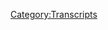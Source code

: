 {{DEFAULTSORT:
    #_TRANSCRIPT_0645:November 4, 2014
}}{{Transcript
    | title         = [[645: November 4, 2014]]
    | caption       = [https://knowledgefight.libsyn.com/645-november-4-2014 Listen to this episode on Libsyn]
    | episodeNumber = [[645: November 4, 2014|645]]
    | length        = 01:57:57
}}

{{MessageBox
    | header     = Warning: Bot Generated Content
    | text       = This transcript was automatically generated by transcription software and likely contains many mistakes and misattributions. Please check the audio for definitive quotes, attribution, and context.
    | image      = N3yvass4myg91.webp
    | imagewidth = 50px
    | id         = warning
}}

{{TranscriptBlock
    | name      = Unknown Speaker
    | timestamp = 00:00:00.000
    | text      = ["Rideo"]
}}

{{TranscriptBlock
    | name      = Unknown Speaker
    | timestamp = 00:00:11.039
    | text      = N-n-n-n-n-n-n-knowledge fight.
}}

{{TranscriptBlock
    | name      = Unknown Speaker
    | timestamp = 00:00:13.039
    | text      = N-n-n-n-n-n-knowledge fight.
}}

{{TranscriptBlock
    | name      = Unknown Speaker
    | timestamp = 00:00:16.079
    | text      = Dan and Jordan, I am sweating.
}}

{{TranscriptBlock
    | name      = Unknown Speaker
    | timestamp = 00:00:18.079
    | text      = N-n-n-n-knowledgefight.com.
}}

{{TranscriptBlock
    | name      = Unknown Speaker
    | timestamp = 00:00:20.480
    | text      = It's time to pray.
}}

{{TranscriptBlock
    | name      = Unknown Speaker
    | timestamp = 00:00:21.359
    | text      = I have great respect for knowledge fight.
}}

{{TranscriptBlock
    | name      = Unknown Speaker
    | timestamp = 00:00:23.920
    | text      = Knowledge fight.
}}

{{TranscriptBlock
    | name      = Unknown Speaker
    | timestamp = 00:00:25.039
    | text      = I'm sick of them posing as if they're the good guys,
}}

{{TranscriptBlock
    | name      = Unknown Speaker
    | timestamp = 00:00:27.359
    | text      = saying, we are the bad guys.
}}

{{TranscriptBlock
    | name      = Unknown Speaker
    | timestamp = 00:00:28.960
    | text      = Knowledge fight.
}}

{{TranscriptBlock
    | name      = Unknown Speaker
    | timestamp = 00:00:30.000
    | text      = Dan and Jordan.
}}

{{TranscriptBlock
    | name      = Unknown Speaker
    | timestamp = 00:00:31.120
    | text      = Knowledge fight.
}}

{{TranscriptBlock
    | name      = Unknown Speaker
    | timestamp = 00:00:32.159
    | text      = Riddle her, riddle her, riddle her.
}}

{{TranscriptBlock
    | name      = Unknown Speaker
    | timestamp = 00:00:34.640
    | text      = I need, I need money.
}}

{{TranscriptBlock
    | name      = Unknown Speaker
    | timestamp = 00:00:36.399
    | text      = Riddle her, riddle her, riddle her.
}}

{{TranscriptBlock
    | name      = Unknown Speaker
    | timestamp = 00:00:39.359
    | text      = Andy and Kansas.
}}

{{TranscriptBlock
    | name      = Unknown Speaker
    | timestamp = 00:00:40.320
    | text      = Riddle her, riddle her, riddle her.
}}

{{TranscriptBlock
    | name      = Unknown Speaker
    | timestamp = 00:00:42.240
    | text      = Stop it.
}}

{{TranscriptBlock
    | name      = Unknown Speaker
    | timestamp = 00:00:42.880
    | text      = Andy and Kansas.
}}

{{TranscriptBlock
    | name      = Unknown Speaker
    | timestamp = 00:00:43.679
    | text      = Andy and Kansas.
}}

{{TranscriptBlock
    | name      = Unknown Speaker
    | timestamp = 00:00:44.560
    | text      = Riddle her, riddle her, riddle her.
}}

{{TranscriptBlock
    | name      = Unknown Speaker
    | timestamp = 00:00:46.159
    | text      = It's time to pray.
}}

{{TranscriptBlock
    | name      = Unknown Speaker
    | timestamp = 00:00:47.119
    | text      = Andy and Kansas, you're on the air.
}}

{{TranscriptBlock
    | name      = Unknown Speaker
    | timestamp = 00:00:48.479
    | text      = Thanks for holding us.
}}

{{TranscriptBlock
    | name      = Unknown Speaker
    | timestamp = 00:00:49.359
    | text      = Hello, Alex.
}}

{{TranscriptBlock
    | name      = Unknown Speaker
    | timestamp = 00:00:50.000
    | text      = I'm a first-time caller.
}}

{{TranscriptBlock
    | name      = Unknown Speaker
    | timestamp = 00:00:50.960
    | text      = I'm a huge fan.
}}

{{TranscriptBlock
    | name      = Unknown Speaker
    | timestamp = 00:00:51.759
    | text      = I love your room.
}}

{{TranscriptBlock
    | name      = Unknown Speaker
    | timestamp = 00:00:52.960
    | text      = Knowledge fight.
}}

{{TranscriptBlock
    | name      = Unknown Speaker
    | timestamp = 00:00:53.840
    | text      = N-n-n-n-n-n-knowledgefight.com.
}}

{{TranscriptBlock
    | name      = Unknown Speaker
    | timestamp = 00:00:56.880
    | text      = I love you.
}}

{{TranscriptBlock
    | name      = Unknown Speaker
    | timestamp = 00:00:59.039
    | text      = Hey, everybody.
}}

{{TranscriptBlock
    | name      = Unknown Speaker
    | timestamp = 00:00:59.920
    | text      = Welcome back to Knowledge Fight.
}}

{{TranscriptBlock
    | name      = Unknown Speaker
    | timestamp = 00:01:00.719
    | text      = I'm Dan.
}}

{{TranscriptBlock
    | name      = Unknown Speaker
    | timestamp = 00:01:01.039
    | text      = I'm Jordan.
}}

{{TranscriptBlock
    | name      = Unknown Speaker
    | timestamp = 00:01:01.600
    | text      = We're good little dudes.
}}

{{TranscriptBlock
    | name      = Unknown Speaker
    | timestamp = 00:01:02.320
    | text      = Like to sit around, worship at the altar of Selene,
}}

{{TranscriptBlock
    | name      = Unknown Speaker
    | timestamp = 00:01:04.400
    | text      = and talk a little bit about the past, present,
}}

{{TranscriptBlock
    | name      = Unknown Speaker
    | timestamp = 00:01:06.719
    | text      = and future of Alex Jones.
}}

{{TranscriptBlock
    | name      = Unknown Speaker
    | timestamp = 00:01:08.079
    | text      = I like it.
}}

{{TranscriptBlock
    | name      = Unknown Speaker
    | timestamp = 00:01:08.640
    | text      = Like, like a Christmas carol, but for Alex Jones.
}}

{{TranscriptBlock
    | name      = Unknown Speaker
    | timestamp = 00:01:11.200
    | text      = Yes.
}}

{{TranscriptBlock
    | name      = Unknown Speaker
    | timestamp = 00:01:11.519
    | text      = Yeah.
}}

{{TranscriptBlock
    | name      = Unknown Speaker
    | timestamp = 00:01:11.840
    | text      = Yes.
}}

{{TranscriptBlock
    | name      = Unknown Speaker
    | timestamp = 00:01:13.040
    | text      = Wrangle chains.
}}

{{TranscriptBlock
    | name      = Unknown Speaker
    | timestamp = 00:01:14.159
    | text      = Yeah, absolutely.
}}

{{TranscriptBlock
    | name      = Unknown Speaker
    | timestamp = 00:01:15.280
    | text      = Yeah, totally.
}}

{{TranscriptBlock
    | name      = Unknown Speaker
    | timestamp = 00:01:15.840
    | text      = Warnings from ghosts.
}}

{{TranscriptBlock
    | name      = Unknown Speaker
    | timestamp = 00:01:17.760
    | text      = Indeed, that is what we do.
}}

{{TranscriptBlock
    | name      = Unknown Speaker
    | timestamp = 00:01:19.920
    | text      = We're a lot like ghosts.
}}

{{TranscriptBlock
    | name      = Unknown Speaker
    | timestamp = 00:01:21.599
    | text      = Yeah.
}}

{{TranscriptBlock
    | name      = Unknown Speaker
    | timestamp = 00:01:22.159
    | text      = Yeah.
}}

{{TranscriptBlock
    | name      = Unknown Speaker
    | timestamp = 00:01:22.480
    | text      = Sure.
}}

{{TranscriptBlock
    | name      = Unknown Speaker
    | timestamp = 00:01:22.959
    | text      = Yeah.
}}

{{TranscriptBlock
    | name      = Unknown Speaker
    | timestamp = 00:01:23.439
    | text      = I guess.
}}

{{TranscriptBlock
    | name      = Unknown Speaker
    | timestamp = 00:01:25.200
    | text      = Hi, Dan.
}}

{{TranscriptBlock
    | name      = Unknown Speaker
    | timestamp = 00:01:25.840
    | text      = I have very little proof that I'm alive.
}}

{{TranscriptBlock
    | name      = Unknown Speaker
    | timestamp = 00:01:27.599
    | text      = Yeah, can't prove it.
}}

{{TranscriptBlock
    | name      = Unknown Speaker
    | timestamp = 00:01:29.280
    | text      = As with ghosts.
}}

{{TranscriptBlock
    | name      = Unknown Speaker
    | timestamp = 00:01:30.319
    | text      = Right.
}}

{{TranscriptBlock
    | name      = Unknown Speaker
    | timestamp = 00:01:31.040
    | text      = Hey, Jordan.
}}

{{TranscriptBlock
    | name      = Unknown Speaker
    | timestamp = 00:01:31.760
    | text      = How will...
}}

{{TranscriptBlock
    | name      = Unknown Speaker
    | timestamp = 00:01:34.319
    | text      = Let me ask you a question.
}}

{{TranscriptBlock
    | name      = Unknown Speaker
    | timestamp = 00:01:35.760
    | text      = What's your bright spot today?
}}

{{TranscriptBlock
    | name      = Unknown Speaker
    | timestamp = 00:01:36.719
    | text      = My bright spot today, I told you about this before the show,
}}

{{TranscriptBlock
    | name      = Unknown Speaker
    | timestamp = 00:01:38.879
    | text      = but it's Dynasty Warriors.
}}

{{TranscriptBlock
    | name      = Unknown Speaker
    | timestamp = 00:01:43.519
    | text      = I had no idea that there were Dynasty Warriors games
}}

{{TranscriptBlock
    | name      = Unknown Speaker
    | timestamp = 00:01:46.079
    | text      = available for the Switch.
}}

{{TranscriptBlock
    | name      = Unknown Speaker
    | timestamp = 00:01:47.120
    | text      = Yeah.
}}

{{TranscriptBlock
    | name      = Unknown Speaker
    | timestamp = 00:01:48.079
    | text      = But I found one accidentally.
}}

{{TranscriptBlock
    | name      = Unknown Speaker
    | timestamp = 00:01:50.400
    | text      = I've not played a Dynasty Warriors game since the PS2 era,
}}

{{TranscriptBlock
    | name      = Unknown Speaker
    | timestamp = 00:01:56.480
    | text      = I believe.
}}

{{TranscriptBlock
    | name      = Unknown Speaker
    | timestamp = 00:01:57.519
    | text      = It's been quite a while.
}}

{{TranscriptBlock
    | name      = Unknown Speaker
    | timestamp = 00:01:58.400
    | text      = That's good times.
}}

{{TranscriptBlock
    | name      = Unknown Speaker
    | timestamp = 00:01:59.439
    | text      = Maybe a decade or so.
}}

{{TranscriptBlock
    | name      = Unknown Speaker
    | timestamp = 00:02:00.560
    | text      = Is that how fun?
}}

{{TranscriptBlock
    | name      = Unknown Speaker
    | timestamp = 00:02:01.760
    | text      = As you brought up Hyrule Warriors.
}}

{{TranscriptBlock
    | name      = Unknown Speaker
    | timestamp = 00:02:03.519
    | text      = Yeah.
}}

{{TranscriptBlock
    | name      = Unknown Speaker
    | timestamp = 00:02:03.760
    | text      = It's not quite the same.
}}

{{TranscriptBlock
    | name      = Unknown Speaker
    | timestamp = 00:02:04.719
    | text      = It's not the same.
}}

{{TranscriptBlock
    | name      = Unknown Speaker
    | timestamp = 00:02:06.079
    | text      = And so I started playing a little bit of Dynasty Warriors 8.
}}

{{TranscriptBlock
    | name      = Unknown Speaker
    | timestamp = 00:02:09.759
    | text      = And it's fun.
}}

{{TranscriptBlock
    | name      = Unknown Speaker
    | timestamp = 00:02:11.280
    | text      = It's good stuff.
}}

{{TranscriptBlock
    | name      = Unknown Speaker
    | timestamp = 00:02:12.319
    | text      = Good stuff.
}}

{{TranscriptBlock
    | name      = Unknown Speaker
    | timestamp = 00:02:13.120
    | text      = Yeah.
}}

{{TranscriptBlock
    | name      = Unknown Speaker
    | timestamp = 00:02:13.280
    | text      = So that's a bright spot.
}}

{{TranscriptBlock
    | name      = Unknown Speaker
    | timestamp = 00:02:14.080
    | text      = Yeah, that's wonderful.
}}

{{TranscriptBlock
    | name      = Unknown Speaker
    | timestamp = 00:02:14.960
    | text      = Yep.
}}

{{TranscriptBlock
    | name      = Unknown Speaker
    | timestamp = 00:02:15.460
    | text      = But my bright spot is so about 30 years ago.
}}

{{TranscriptBlock
    | name      = Unknown Speaker
    | timestamp = 00:02:21.379
    | text      = Oh, boy.
}}

{{TranscriptBlock
    | name      = Unknown Speaker
    | timestamp = 00:02:21.780
    | text      = Godspeed You Black Emperor recorded a demo tape
}}

{{TranscriptBlock
    | name      = Unknown Speaker
    | timestamp = 00:02:25.539
    | text      = of which 33 copies were made.
}}

{{TranscriptBlock
    | name      = Unknown Speaker
    | timestamp = 00:02:28.180
    | text      = Oh, I believe this is an Illuminati.
}}

{{TranscriptBlock
    | name      = Unknown Speaker
    | timestamp = 00:02:30.020
    | text      = I believe it's the number, right?
}}

{{TranscriptBlock
    | name      = Unknown Speaker
    | timestamp = 00:02:32.979
    | text      = A couple of days ago, the first time it was put onto YouTube.
}}

{{TranscriptBlock
    | name      = Unknown Speaker
    | timestamp = 00:02:39.460
    | text      = First time in 30 years.
}}

{{TranscriptBlock
    | name      = Unknown Speaker
    | timestamp = 00:02:40.659
    | text      = Nobody even thought this thing even existed anymore.
}}

{{TranscriptBlock
    | name      = Unknown Speaker
    | timestamp = 00:02:43.860
    | text      = And we have a full hour of Godspeed You Black Emperor
}}

{{TranscriptBlock
    | name      = Unknown Speaker
    | timestamp = 00:02:48.419
    | text      = that was only put on 33 cassette tape, Stan.
}}

{{TranscriptBlock
    | name      = Unknown Speaker
    | timestamp = 00:02:51.460
    | text      = That's pretty wild.
}}

{{TranscriptBlock
    | name      = Unknown Speaker
    | timestamp = 00:02:52.259
    | text      = That's wild.
}}

{{TranscriptBlock
    | name      = Unknown Speaker
    | timestamp = 00:02:53.460
    | text      = Yeah.
}}

{{TranscriptBlock
    | name      = Unknown Speaker
    | timestamp = 00:02:54.099
    | text      = It's crazy.
}}

{{TranscriptBlock
    | name      = Unknown Speaker
    | timestamp = 00:02:55.060
    | text      = Do they want it to be out?
}}

{{TranscriptBlock
    | name      = Unknown Speaker
    | timestamp = 00:02:57.460
    | text      = It's not their business.
}}

{{TranscriptBlock
    | name      = Unknown Speaker
    | timestamp = 00:02:59.139
    | text      = It is, though.
}}

{{TranscriptBlock
    | name      = Unknown Speaker
    | timestamp = 00:03:00.340
    | text      = It is.
}}

{{TranscriptBlock
    | name      = Unknown Speaker
    | timestamp = 00:03:01.699
    | text      = I think.
}}

{{TranscriptBlock
    | name      = Unknown Speaker
    | timestamp = 00:03:04.180
    | text      = That's a very interesting thing as a document of a demo tape that they put out.
}}

{{TranscriptBlock
    | name      = Unknown Speaker
    | timestamp = 00:03:09.939
    | text      = But I don't know.
}}

{{TranscriptBlock
    | name      = Unknown Speaker
    | timestamp = 00:03:11.539
    | text      = Maybe they would want people not to hear it.
}}

{{TranscriptBlock
    | name      = Unknown Speaker
    | timestamp = 00:03:13.539
    | text      = Yeah.
}}

{{TranscriptBlock
    | name      = Unknown Speaker
    | timestamp = 00:03:14.020
    | text      = It's not necessarily meant for public consumption.
}}

{{TranscriptBlock
    | name      = Unknown Speaker
    | timestamp = 00:03:16.419
    | text      = Well, yeah, it was.
}}

{{TranscriptBlock
    | name      = Unknown Speaker
    | timestamp = 00:03:17.539
    | text      = It was released as a demo on 33 copies of tape.
}}

{{TranscriptBlock
    | name      = Unknown Speaker
    | timestamp = 00:03:20.580
    | text      = But it was for the execs to get a record deal.
}}

{{TranscriptBlock
    | name      = Unknown Speaker
    | timestamp = 00:03:24.419
    | text      = What do you think they would do?
}}

{{TranscriptBlock
    | name      = Unknown Speaker
    | timestamp = 00:03:25.620
    | text      = Like, not put it out?
}}

{{TranscriptBlock
    | name      = Unknown Speaker
    | timestamp = 00:03:26.900
    | text      = I don't know.
}}

{{TranscriptBlock
    | name      = Unknown Speaker
    | timestamp = 00:03:27.379
    | text      = Yeah, well.
}}

{{TranscriptBlock
    | name      = Unknown Speaker
    | timestamp = 00:03:28.180
    | text      = I'm grasping straws.
}}

{{TranscriptBlock
    | name      = Unknown Speaker
    | timestamp = 00:03:30.099
    | text      = It's super cool.
}}

{{TranscriptBlock
    | name      = Unknown Speaker
    | timestamp = 00:03:31.539
    | text      = It's really good.
}}

{{TranscriptBlock
    | name      = Unknown Speaker
    | timestamp = 00:03:32.259
    | text      = And especially because it's in 1990 fucking four or whatever.
}}

{{TranscriptBlock
    | name      = Unknown Speaker
    | timestamp = 00:03:36.340
    | text      = And you listen to it now and they're not fully formed as Godspeed yet,
}}

{{TranscriptBlock
    | name      = Unknown Speaker
    | timestamp = 00:03:40.740
    | text      = but it's just blowing you away.
}}

{{TranscriptBlock
    | name      = Unknown Speaker
    | timestamp = 00:03:42.819
    | text      = Just like, what?
}}

{{TranscriptBlock
    | name      = Unknown Speaker
    | timestamp = 00:03:43.939
    | text      = This is 94.
}}

{{TranscriptBlock
    | name      = Unknown Speaker
    | timestamp = 00:03:45.699
    | text      = Still as relevant today as it was then.
}}

{{TranscriptBlock
    | name      = Unknown Speaker
    | timestamp = 00:03:48.020
    | text      = Is it?
}}

{{TranscriptBlock
    | name      = Unknown Speaker
    | timestamp = 00:03:48.659
    | text      = I don't know.
}}

{{TranscriptBlock
    | name      = Unknown Speaker
    | timestamp = 00:03:49.219
    | text      = I haven't heard it.
}}

{{TranscriptBlock
    | name      = Unknown Speaker
    | timestamp = 00:03:49.939
    | text      = You tell me.
}}

{{TranscriptBlock
    | name      = Unknown Speaker
    | timestamp = 00:03:51.780
    | text      = Well, that's great.
}}

{{TranscriptBlock
    | name      = Unknown Speaker
    | timestamp = 00:03:52.419
    | text      = I'm glad you can have that to enjoy.
}}

{{TranscriptBlock
    | name      = Unknown Speaker
    | timestamp = 00:03:54.580
    | text      = It's really cool.
}}

{{TranscriptBlock
    | name      = Unknown Speaker
    | timestamp = 00:03:55.460
    | text      = So, Jordan, today we're gonna put Alex in timeout for the last episode.
}}

{{TranscriptBlock
    | name      = Unknown Speaker
    | timestamp = 00:04:00.659
    | text      = Good.
}}

{{TranscriptBlock
    | name      = Unknown Speaker
    | timestamp = 00:04:01.620
    | text      = That was enough for a while.
}}

{{TranscriptBlock
    | name      = Unknown Speaker
    | timestamp = 00:04:04.419
    | text      = Disgusting monster.
}}

{{TranscriptBlock
    | name      = Unknown Speaker
    | timestamp = 00:04:05.939
    | text      = And so I decided what might be relevant to do is we got the midterms coming up.
}}

{{TranscriptBlock
    | name      = Unknown Speaker
    | timestamp = 00:04:09.939
    | text      = That's true.
}}

{{TranscriptBlock
    | name      = Unknown Speaker
    | timestamp = 00:04:10.419
    | text      = And so I thought maybe we should take a look at something from the midterms in 2014.
}}

{{TranscriptBlock
    | name      = Unknown Speaker
    | timestamp = 00:04:16.819
    | text      = See where Alex's head was at during that period of time.
}}

{{TranscriptBlock
    | name      = Unknown Speaker
    | timestamp = 00:04:19.540
    | text      = Pre-Trump.
}}

{{TranscriptBlock
    | name      = Unknown Speaker
    | timestamp = 00:04:20.420
    | text      = Right.
}}

{{TranscriptBlock
    | name      = Unknown Speaker
    | timestamp = 00:04:20.980
    | text      = And it just so happens that...
}}

{{TranscriptBlock
    | name      = Unknown Speaker
    | timestamp = 00:04:22.500
    | text      = It's a pre-Trump rapture, if you will.
}}

{{TranscriptBlock
    | name      = Unknown Speaker
    | timestamp = 00:04:24.420
    | text      = Yes.
}}

{{TranscriptBlock
    | name      = Unknown Speaker
    | timestamp = 00:04:25.699
    | text      = It just so happens that the day of the election, the midterm election, November 4th, 2014,
}}

{{TranscriptBlock
    | name      = Unknown Speaker
    | timestamp = 00:04:34.019
    | text      = Alex's guest is the most important person in the world, Tucker Carlson.
}}

{{TranscriptBlock
    | name      = Unknown Speaker
    | timestamp = 00:04:39.139
    | text      = Really?
}}

{{TranscriptBlock
    | name      = Unknown Speaker
    | timestamp = 00:04:40.740
    | text      = Yeah.
}}

{{TranscriptBlock
    | name      = Unknown Speaker
    | timestamp = 00:04:41.540
    | text      = God damn.
}}

{{TranscriptBlock
    | name      = Unknown Speaker
    | timestamp = 00:04:42.420
    | text      = So I thought it would be interesting to look at the dynamics of the midterm election in
}}

{{TranscriptBlock
    | name      = Unknown Speaker
    | timestamp = 00:04:47.620
    | text      = 2014 and also see how Alex related to the most important person in the world before
}}

{{TranscriptBlock
    | name      = Unknown Speaker
    | timestamp = 00:04:53.379
    | text      = he was the most important person in the world.
}}

{{TranscriptBlock
    | name      = Unknown Speaker
    | timestamp = 00:04:55.699
    | text      = This is like a 33-year-old Godspeed You Black Emperor tape is what we're listening to.
}}

{{TranscriptBlock
    | name      = Unknown Speaker
    | timestamp = 00:04:59.779
    | text      = This is a demo.
}}

{{TranscriptBlock
    | name      = Unknown Speaker
    | timestamp = 00:05:00.740
    | text      = Yeah, this is a demo.
}}

{{TranscriptBlock
    | name      = Unknown Speaker
    | timestamp = 00:05:01.860
    | text      = For the modern racist fascism that they're disseminating.
}}

{{TranscriptBlock
    | name      = Unknown Speaker
    | timestamp = 00:05:06.259
    | text      = Yeah, and so we'll get into that, but first, Jordan, let's say hello to some new wonks.
}}

{{TranscriptBlock
    | name      = Unknown Speaker
    | timestamp = 00:05:10.899
    | text      = Oh, that's a great idea.
}}

{{TranscriptBlock
    | name      = Unknown Speaker
    | timestamp = 00:05:11.939
    | text      = So first, Tony from Akron is a damn cryptid shaman.
}}

{{TranscriptBlock
    | name      = Unknown Speaker
    | timestamp = 00:05:15.379
    | text      = Thank you so much.
}}

{{TranscriptBlock
    | name      = Unknown Speaker
    | timestamp = 00:05:15.939
    | text      = You're now a policy wonk.
}}

{{TranscriptBlock
    | name      = Unknown Speaker
    | timestamp = 00:05:17.220
    | text      = I'm a policy wonk.
}}

{{TranscriptBlock
    | name      = Unknown Speaker
    | timestamp = 00:05:18.259
    | text      = Thank you.
}}

{{TranscriptBlock
    | name      = Unknown Speaker
    | timestamp = 00:05:18.980
    | text      = Thank you.
}}

{{TranscriptBlock
    | name      = Unknown Speaker
    | timestamp = 00:05:19.379
    | text      = Next, Colin at Castles in Space.
}}

{{TranscriptBlock
    | name      = Unknown Speaker
    | timestamp = 00:05:21.300
    | text      = Thank you so much.
}}

{{TranscriptBlock
    | name      = Unknown Speaker
    | timestamp = 00:05:21.860
    | text      = You're now a policy wonk.
}}

{{TranscriptBlock
    | name      = Unknown Speaker
    | timestamp = 00:05:23.060
    | text      = I'm a policy wonk.
}}

{{TranscriptBlock
    | name      = Unknown Speaker
    | timestamp = 00:05:24.180
    | text      = Thank you.
}}

{{TranscriptBlock
    | name      = Unknown Speaker
    | timestamp = 00:05:24.819
    | text      = Thank you.
}}

{{TranscriptBlock
    | name      = Unknown Speaker
    | timestamp = 00:05:25.300
    | text      = Next, I hope my neighbors enjoy hearing Jordan's laugh as much as I do because I play this
}}

{{TranscriptBlock
    | name      = Unknown Speaker
    | timestamp = 00:05:29.139
    | text      = podcast on my Bluetooth soundbar.
}}

{{TranscriptBlock
    | name      = Unknown Speaker
    | timestamp = 00:05:30.980
    | text      = Thank you so much.
}}

{{TranscriptBlock
    | name      = Unknown Speaker
    | timestamp = 00:05:31.860
    | text      = You're now a policy wonk.
}}

{{TranscriptBlock
    | name      = Unknown Speaker
    | timestamp = 00:05:33.139
    | text      = I'm a policy wonk.
}}

{{TranscriptBlock
    | name      = Unknown Speaker
    | timestamp = 00:05:34.339
    | text      = Thank you very much.
}}

{{TranscriptBlock
    | name      = Unknown Speaker
    | timestamp = 00:05:35.139
    | text      = But also, this podcast should be something you listen to in private.
}}

{{TranscriptBlock
    | name      = Unknown Speaker
    | timestamp = 00:05:37.939
    | text      = It's shameful.
}}

{{TranscriptBlock
    | name      = Unknown Speaker
    | timestamp = 00:05:38.899
    | text      = Headphones.
}}

{{TranscriptBlock
    | name      = Unknown Speaker
    | timestamp = 00:05:39.379
    | text      = Headphones.
}}

{{TranscriptBlock
    | name      = Unknown Speaker
    | timestamp = 00:05:40.339
    | text      = Noise canceling.
}}

{{TranscriptBlock
    | name      = Unknown Speaker
    | timestamp = 00:05:41.300
    | text      = No proof.
}}

{{TranscriptBlock
    | name      = Unknown Speaker
    | timestamp = 00:05:42.420
    | text      = Next, Tim at Mount Weird, who prepped more for that deposition than Daria.
}}

{{TranscriptBlock
    | name      = Unknown Speaker
    | timestamp = 00:05:46.100
    | text      = Thank you so much.
}}

{{TranscriptBlock
    | name      = Unknown Speaker
    | timestamp = 00:05:46.660
    | text      = You're now a policy wonk.
}}

{{TranscriptBlock
    | name      = Unknown Speaker
    | timestamp = 00:05:47.860
    | text      = I'm a policy wonk.
}}

{{TranscriptBlock
    | name      = Unknown Speaker
    | timestamp = 00:05:48.980
    | text      = Thank you very much.
}}

{{TranscriptBlock
    | name      = Unknown Speaker
    | timestamp = 00:05:49.860
    | text      = Thank you.
}}

{{TranscriptBlock
    | name      = Unknown Speaker
    | timestamp = 00:05:50.259
    | text      = Next, I haven't physically murdered or stomped out guts either.
}}

{{TranscriptBlock
    | name      = Unknown Speaker
    | timestamp = 00:05:53.459
    | text      = Thank you so much.
}}

{{TranscriptBlock
    | name      = Unknown Speaker
    | timestamp = 00:05:54.019
    | text      = You're now a policy wonk.
}}

{{TranscriptBlock
    | name      = Unknown Speaker
    | timestamp = 00:05:55.379
    | text      = I'm a policy wonk.
}}

{{TranscriptBlock
    | name      = Unknown Speaker
    | timestamp = 00:05:56.339
    | text      = Thank you very much.
}}

{{TranscriptBlock
    | name      = Unknown Speaker
    | timestamp = 00:05:57.300
    | text      = And finally, we got a technocrat in the mix, so thank you.
}}

{{TranscriptBlock
    | name      = Unknown Speaker
    | timestamp = 00:06:00.259
    | text      = And hello, Delaware Aaron.
}}

{{TranscriptBlock
    | name      = Unknown Speaker
    | timestamp = 00:06:02.420
    | text      = Thank you so much.
}}

{{TranscriptBlock
    | name      = Unknown Speaker
    | timestamp = 00:06:03.060
    | text      = You are now a technocrat.
}}

{{TranscriptBlock
    | name      = Unknown Speaker
    | timestamp = 00:06:04.660
    | text      = I'm a policy wonk.
}}

{{TranscriptBlock
    | name      = Unknown Speaker
    | timestamp = 00:06:05.860
    | text      = I have risen above my enemies.
}}

{{TranscriptBlock
    | name      = Unknown Speaker
    | timestamp = 00:06:09.139
    | text      = I might quit tomorrow, actually.
}}

{{TranscriptBlock
    | name      = Unknown Speaker
    | timestamp = 00:06:10.740
    | text      = I'm just going to take a little break down.
}}

{{TranscriptBlock
    | name      = Unknown Speaker
    | timestamp = 00:06:13.300
    | text      = A little breaky for me.
}}

{{TranscriptBlock
    | name      = Unknown Speaker
    | timestamp = 00:06:16.899
    | text      = And then we're going to come back.
}}

{{TranscriptBlock
    | name      = Unknown Speaker
    | timestamp = 00:06:20.339
    | text      = And I'm going to start the show over.
}}

{{TranscriptBlock
    | name      = Unknown Speaker
    | timestamp = 00:06:22.420
    | text      = But I'm the devil.
}}

{{TranscriptBlock
    | name      = Unknown Speaker
    | timestamp = 00:06:23.300
    | text      = I got to be taken over here.
}}

{{TranscriptBlock
    | name      = Unknown Speaker
    | timestamp = 00:06:24.500
    | text      = I'm in all this.
}}

{{TranscriptBlock
    | name      = Unknown Speaker
    | timestamp = 00:06:25.220
    | text      = Blah, blah, blah, blah.
}}

{{TranscriptBlock
    | name      = Unknown Speaker
    | timestamp = 00:06:26.579
    | text      = Fuck you.
}}

{{TranscriptBlock
    | name      = Unknown Speaker
    | timestamp = 00:06:27.939
    | text      = Fuck you.
}}

{{TranscriptBlock
    | name      = Unknown Speaker
    | timestamp = 00:06:28.819
    | text      = I got plenty of words for you.
}}

{{TranscriptBlock
    | name      = Unknown Speaker
    | timestamp = 00:06:30.259
    | text      = But at the end of the day, fuck you and your new world order.
}}

{{TranscriptBlock
    | name      = Unknown Speaker
    | timestamp = 00:06:33.540
    | text      = And fuck the horse you rode in on and all your shit.
}}

{{TranscriptBlock
    | name      = Unknown Speaker
    | timestamp = 00:06:37.220
    | text      = Maybe today should be my last broadcast.
}}

{{TranscriptBlock
    | name      = Unknown Speaker
    | timestamp = 00:06:39.139
    | text      = I mean, maybe I'll just be gone a month, maybe five years.
}}

{{TranscriptBlock
    | name      = Unknown Speaker
    | timestamp = 00:06:42.740
    | text      = Maybe I'll walk out of here tomorrow and you never see me again.
}}

{{TranscriptBlock
    | name      = Unknown Speaker
    | timestamp = 00:06:46.819
    | text      = That's really what I want to do.
}}

{{TranscriptBlock
    | name      = Unknown Speaker
    | timestamp = 00:06:48.980
    | text      = I never want to come back here again.
}}

{{TranscriptBlock
    | name      = Unknown Speaker
    | timestamp = 00:06:50.660
    | text      = I apologize to the crew and the listeners yesterday that I was legitimately having
}}

{{TranscriptBlock
    | name      = Unknown Speaker
    | timestamp = 00:06:55.939
    | text      = breakdowns on air.
}}

{{TranscriptBlock
    | name      = Unknown Speaker
    | timestamp = 00:06:57.939
    | text      = I'll be better tomorrow.
}}

{{TranscriptBlock
    | name      = Unknown Speaker
    | timestamp = 00:06:59.379
    | text      = Who knows about tomorrow, but let's see if Alex was better in the past.
}}

{{TranscriptBlock
    | name      = Unknown Speaker
    | timestamp = 00:07:02.899
    | text      = Let's find out 2014.
}}

{{TranscriptBlock
    | name      = Unknown Speaker
    | timestamp = 00:07:04.259
    | text      = I like it.
}}

{{TranscriptBlock
    | name      = Unknown Speaker
    | timestamp = 00:07:04.980
    | text      = Uh, he wasn't.
}}

{{TranscriptBlock
    | name      = Unknown Speaker
    | timestamp = 00:07:06.019
    | text      = But here is an out of context drop from today's show.
}}

{{TranscriptBlock
    | name      = Unknown Speaker
    | timestamp = 00:07:08.740
    | text      = And have you ever had your do any show and I've had mine just a little bit.
}}

{{TranscriptBlock
    | name      = Unknown Speaker
    | timestamp = 00:07:12.019
    | text      = Just a little bit.
}}

{{TranscriptBlock
    | name      = Unknown Speaker
    | timestamp = 00:07:12.899
    | text      = What?
}}

{{TranscriptBlock
    | name      = Unknown Speaker
    | timestamp = 00:07:14.980
    | text      = Just a tiny bit of identity theft, man.
}}

{{TranscriptBlock
    | name      = Unknown Speaker
    | timestamp = 00:07:17.939
    | text      = Just a touch.
}}

{{TranscriptBlock
    | name      = Unknown Speaker
    | timestamp = 00:07:18.660
    | text      = Did you know that a lot of people call themselves Alex?
}}

{{TranscriptBlock
    | name      = Unknown Speaker
    | timestamp = 00:07:20.819
    | text      = That's a tiny bit of identity theft.
}}

{{TranscriptBlock
    | name      = Unknown Speaker
    | timestamp = 00:07:22.500
    | text      = Yeah, I never really thought about identity theft as like a thing of an amount.
}}

{{TranscriptBlock
    | name      = Unknown Speaker
    | timestamp = 00:07:29.459
    | text      = Yeah, it was just kind of thought like, wow, people have got your private information.
}}

{{TranscriptBlock
    | name      = Unknown Speaker
    | timestamp = 00:07:33.620
    | text      = They've got six of my social security numbers.
}}

{{TranscriptBlock
    | name      = Unknown Speaker
    | timestamp = 00:07:36.339
    | text      = I'm really playing with thin ice now.
}}

{{TranscriptBlock
    | name      = Unknown Speaker
    | timestamp = 00:07:38.980
    | text      = I feel like it's less of like a little bit of identity theft and they did a little bit
}}

{{TranscriptBlock
    | name      = Unknown Speaker
    | timestamp = 00:07:42.660
    | text      = with it.
}}

{{TranscriptBlock
    | name      = Unknown Speaker
    | timestamp = 00:07:43.139
    | text      = Right, right, right.
}}

{{TranscriptBlock
    | name      = Unknown Speaker
    | timestamp = 00:07:44.500
    | text      = Yeah, they bought gas one time.
}}

{{TranscriptBlock
    | name      = Unknown Speaker
    | timestamp = 00:07:46.259
    | text      = So we start here on the fourth and, you know, you can see a little bit of the same sort
}}

{{TranscriptBlock
    | name      = Unknown Speaker
    | timestamp = 00:07:52.100
    | text      = of conversation that Alex has around a lot of elections here.
}}

{{TranscriptBlock
    | name      = Unknown Speaker
    | timestamp = 00:07:56.019
    | text      = Coming up today in election coverage, this is the big day, the midterms, 2014.
}}

{{TranscriptBlock
    | name      = Unknown Speaker
    | timestamp = 00:08:03.939
    | text      = What Drudge tweeted three years ago, 2014 is everything.
}}

{{TranscriptBlock
    | name      = Unknown Speaker
    | timestamp = 00:08:07.779
    | text      = And I absolutely agree with him.
}}

{{TranscriptBlock
    | name      = Unknown Speaker
    | timestamp = 00:08:09.620
    | text      = And now we're seeing how important it is as a major political realignment.
}}

{{TranscriptBlock
    | name      = Unknown Speaker
    | timestamp = 00:08:14.500
    | text      = It's always the most important thing and it's a political realignment.
}}

{{TranscriptBlock
    | name      = Unknown Speaker
    | timestamp = 00:08:18.500
    | text      = Every single time there's political realignment happening.
}}

{{TranscriptBlock
    | name      = Unknown Speaker
    | timestamp = 00:08:21.459
    | text      = And I think that on like a sort of who gives a shit level.
}}

{{TranscriptBlock
    | name      = Unknown Speaker
    | timestamp = 00:08:24.500
    | text      = Yeah.
}}

{{TranscriptBlock
    | name      = Unknown Speaker
    | timestamp = 00:08:25.139
    | text      = That's accurate.
}}

{{TranscriptBlock
    | name      = Unknown Speaker
    | timestamp = 00:08:26.180
    | text      = Yeah.
}}

{{TranscriptBlock
    | name      = Unknown Speaker
    | timestamp = 00:08:26.420
    | text      = But he's trying to over grandiose things a little bit.
}}

{{TranscriptBlock
    | name      = Unknown Speaker
    | timestamp = 00:08:28.980
    | text      = Right.
}}

{{TranscriptBlock
    | name      = Unknown Speaker
    | timestamp = 00:08:29.459
    | text      = And I think that this is actually probably something that, you know, both parties are
}}

{{TranscriptBlock
    | name      = Unknown Speaker
    | timestamp = 00:08:32.899
    | text      = a little bit guilty of.
}}

{{TranscriptBlock
    | name      = Unknown Speaker
    | timestamp = 00:08:33.940
    | text      = Yeah.
}}

{{TranscriptBlock
    | name      = Unknown Speaker
    | timestamp = 00:08:34.259
    | text      = You hear, you hear, you know, some conversation.
}}

{{TranscriptBlock
    | name      = Unknown Speaker
    | timestamp = 00:08:36.980
    | text      = But again, I think I've brought this up before.
}}

{{TranscriptBlock
    | name      = Unknown Speaker
    | timestamp = 00:08:38.500
    | text      = It's, it's sensible to say that every election is the most important one.
}}

{{TranscriptBlock
    | name      = Unknown Speaker
    | timestamp = 00:08:43.059
    | text      = Right.
}}

{{TranscriptBlock
    | name      = Unknown Speaker
    | timestamp = 00:08:43.299
    | text      = Because it's the one you can impact.
}}

{{TranscriptBlock
    | name      = Unknown Speaker
    | timestamp = 00:08:45.139
    | text      = Right.
}}

{{TranscriptBlock
    | name      = Unknown Speaker
    | timestamp = 00:08:46.100
    | text      = Past elections, there might have been more important, like things on the, on the electoral
}}

{{TranscriptBlock
    | name      = Unknown Speaker
    | timestamp = 00:08:51.059
    | text      = Sure, sure, sure.
}}

{{TranscriptBlock
    | name      = Unknown Speaker
    | timestamp = 00:08:52.899
    | text      = But you can't do anything about it now.
}}

{{TranscriptBlock
    | name      = Unknown Speaker
    | timestamp = 00:08:54.419
    | text      = No.
}}

{{TranscriptBlock
    | name      = Unknown Speaker
    | timestamp = 00:08:54.740
    | text      = You can in the present one.
}}

{{TranscriptBlock
    | name      = Unknown Speaker
    | timestamp = 00:08:56.740
    | text      = I mean, it's like, what's the point of me being, hey Dan, look, this isn't the most
}}

{{TranscriptBlock
    | name      = Unknown Speaker
    | timestamp = 00:09:03.940
    | text      = important election.
}}

{{TranscriptBlock
    | name      = Unknown Speaker
    | timestamp = 00:09:04.980
    | text      = The most important election was 1860.
}}

{{TranscriptBlock
    | name      = Unknown Speaker
    | timestamp = 00:09:07.779
    | text      = Uh huh.
}}

{{TranscriptBlock
    | name      = Unknown Speaker
    | timestamp = 00:09:08.259
    | text      = That helps you, right?
}}

{{TranscriptBlock
    | name      = Unknown Speaker
    | timestamp = 00:09:09.539
    | text      = Puts things in perspective.
}}

{{TranscriptBlock
    | name      = Unknown Speaker
    | timestamp = 00:09:10.899
    | text      = It disempowers you a little bit.
}}

{{TranscriptBlock
    | name      = Unknown Speaker
    | timestamp = 00:09:12.500
    | text      = Yes, it does.
}}

{{TranscriptBlock
    | name      = Unknown Speaker
    | timestamp = 00:09:13.299
    | text      = Because yeah, the most important election should be the one which you have an ability
}}

{{TranscriptBlock
    | name      = Unknown Speaker
    | timestamp = 00:09:18.259
    | text      = to impact.
}}

{{TranscriptBlock
    | name      = Unknown Speaker
    | timestamp = 00:09:19.220
    | text      = Right.
}}

{{TranscriptBlock
    | name      = Unknown Speaker
    | timestamp = 00:09:20.179
    | text      = So, I mean, it's just kind of trite, but it's, you know, Alex is there too.
}}

{{TranscriptBlock
    | name      = Unknown Speaker
    | timestamp = 00:09:24.259
    | text      = I have yet to live through an election where both parties have been like, man, I'm going
}}

{{TranscriptBlock
    | name      = Unknown Speaker
    | timestamp = 00:09:27.700
    | text      = to be honest with you.
}}

{{TranscriptBlock
    | name      = Unknown Speaker
    | timestamp = 00:09:28.500
    | text      = Not much going on this year.
}}

{{TranscriptBlock
    | name      = Unknown Speaker
    | timestamp = 00:09:29.620
    | text      = This one's a seed.
}}

{{TranscriptBlock
    | name      = Unknown Speaker
    | timestamp = 00:09:30.500
    | text      = It's one, it's really, we're staying the course.
}}

{{TranscriptBlock
    | name      = Unknown Speaker
    | timestamp = 00:09:33.539
    | text      = Yeah, yeah, yeah.
}}

{{TranscriptBlock
    | name      = Unknown Speaker
    | timestamp = 00:09:34.580
    | text      = So Alex has destroyed Obama, uh, basically.
}}

{{TranscriptBlock
    | name      = Unknown Speaker
    | timestamp = 00:09:37.460
    | text      = Already?
}}

{{TranscriptBlock
    | name      = Unknown Speaker
    | timestamp = 00:09:37.940
    | text      = Yep.
}}

{{TranscriptBlock
    | name      = Unknown Speaker
    | timestamp = 00:09:38.500
    | text      = Him and his buddies have taken him down as a political god.
}}

{{TranscriptBlock
    | name      = Unknown Speaker
    | timestamp = 00:09:41.700
    | text      = After two presidential elections.
}}

{{TranscriptBlock
    | name      = Unknown Speaker
    | timestamp = 00:09:43.460
    | text      = But look, there's still some things that you got to be worried about.
}}

{{TranscriptBlock
    | name      = Unknown Speaker
    | timestamp = 00:09:46.340
    | text      = We have effectively shot down the political god they were trying to create in Barack
}}

{{TranscriptBlock
    | name      = Unknown Speaker
    | timestamp = 00:09:53.220
    | text      = Obama, but they will simply give us new gods for old.
}}

{{TranscriptBlock
    | name      = Unknown Speaker
    | timestamp = 00:09:56.740
    | text      = That's why it's important to hold the Republican's feet to the fire coming out of this election
}}

{{TranscriptBlock
    | name      = Unknown Speaker
    | timestamp = 00:10:02.659
    | text      = because they probably will get the Senate.
}}

{{TranscriptBlock
    | name      = Unknown Speaker
    | timestamp = 00:10:04.820
    | text      = Washington Post is saying 90% chance.
}}

{{TranscriptBlock
    | name      = Unknown Speaker
    | timestamp = 00:10:06.820
    | text      = That's what most of their analysts are saying right now.
}}

{{TranscriptBlock
    | name      = Unknown Speaker
    | timestamp = 00:10:10.419
    | text      = But don't forget the secret weapon.
}}

{{TranscriptBlock
    | name      = Unknown Speaker
    | timestamp = 00:10:12.340
    | text      = That's the illegal alien voters.
}}

{{TranscriptBlock
    | name      = Unknown Speaker
    | timestamp = 00:10:14.179
    | text      = Ah, yes.
}}

{{TranscriptBlock
    | name      = Unknown Speaker
    | timestamp = 00:10:15.379
    | text      = Constantly.
}}

{{TranscriptBlock
    | name      = Unknown Speaker
    | timestamp = 00:10:15.860
    | text      = The secret weapon.
}}

{{TranscriptBlock
    | name      = Unknown Speaker
    | timestamp = 00:10:17.379
    | text      = Yep.
}}

{{TranscriptBlock
    | name      = Unknown Speaker
    | timestamp = 00:10:17.940
    | text      = This apparently is something you can track to every election.
}}

{{TranscriptBlock
    | name      = Unknown Speaker
    | timestamp = 00:10:21.539
    | text      = Right.
}}

{{TranscriptBlock
    | name      = Unknown Speaker
    | timestamp = 00:10:21.940
    | text      = Alex throws this out there.
}}

{{TranscriptBlock
    | name      = Unknown Speaker
    | timestamp = 00:10:24.500
    | text      = So yeah.
}}

{{TranscriptBlock
    | name      = Unknown Speaker
    | timestamp = 00:10:25.299
    | text      = We're, I mean, you know, that's actually something that's almost been kind of nice about the
}}

{{TranscriptBlock
    | name      = Unknown Speaker
    | timestamp = 00:10:29.460
    | text      = 2020 rewriting narrative.
}}

{{TranscriptBlock
    | name      = Unknown Speaker
    | timestamp = 00:10:31.700
    | text      = It hasn't been illegal immigrants who have the right's boogeyman this time.
}}

{{TranscriptBlock
    | name      = Unknown Speaker
    | timestamp = 00:10:38.100
    | text      = Some of it is.
}}

{{TranscriptBlock
    | name      = Unknown Speaker
    | timestamp = 00:10:38.659
    | text      = It was all of us.
}}

{{TranscriptBlock
    | name      = Unknown Speaker
    | timestamp = 00:10:39.779
    | text      = Well, it is all of us, but that is also the quote unquote immigrant voting illegally thing
}}

{{TranscriptBlock
    | name      = Unknown Speaker
    | timestamp = 00:10:46.340
    | text      = is still part of the storyline.
}}

{{TranscriptBlock
    | name      = Unknown Speaker
    | timestamp = 00:10:47.860
    | text      = Totally, that's true.
}}

{{TranscriptBlock
    | name      = Unknown Speaker
    | timestamp = 00:10:48.820
    | text      = That you get from Alex and his ilk.
}}

{{TranscriptBlock
    | name      = Unknown Speaker
    | timestamp = 00:10:50.980
    | text      = Um, and it especially was before the sort of narrative solidified a little bit more
}}

{{TranscriptBlock
    | name      = Unknown Speaker
    | timestamp = 00:10:55.299
    | text      = right in the post-election.
}}

{{TranscriptBlock
    | name      = Unknown Speaker
    | timestamp = 00:10:56.419
    | text      = That's true.
}}

{{TranscriptBlock
    | name      = Unknown Speaker
    | timestamp = 00:10:57.460
    | text      = Um, but yeah, you can see there's like, oh, this is fairly boilerplate, a bit standard.
}}

{{TranscriptBlock
    | name      = Unknown Speaker
    | timestamp = 00:11:02.179
    | text      = Yeah.
}}

{{TranscriptBlock
    | name      = Unknown Speaker
    | timestamp = 00:11:03.059
    | text      = Now this episode gets racist really fast.
}}

{{TranscriptBlock
    | name      = Unknown Speaker
    | timestamp = 00:11:05.700
    | text      = How quick?
}}

{{TranscriptBlock
    | name      = Unknown Speaker
    | timestamp = 00:11:06.179
    | text      = You might've smelled a little bit of it, uh, coming in with the illegal stuff.
}}

{{TranscriptBlock
    | name      = Unknown Speaker
    | timestamp = 00:11:11.860
    | text      = What?
}}

{{TranscriptBlock
    | name      = Unknown Speaker
    | timestamp = 00:11:12.419
    | text      = Um, but man, I was not ready.
}}

{{TranscriptBlock
    | name      = Unknown Speaker
    | timestamp = 00:11:15.299
    | text      = I came into this just looking for election coverage and Tucker Carlson.
}}

{{TranscriptBlock
    | name      = Unknown Speaker
    | timestamp = 00:11:19.940
    | text      = I did not expect for Alex to go so hard so fast.
}}

{{TranscriptBlock
    | name      = Unknown Speaker
    | timestamp = 00:11:24.019
    | text      = Oh, is he going to play that clip of Joe Rogan saying the N word a bunch?
}}

{{TranscriptBlock
    | name      = Unknown Speaker
    | timestamp = 00:11:26.899
    | text      = He's not, he's not.
}}

{{TranscriptBlock
    | name      = Unknown Speaker
    | timestamp = 00:11:28.019
    | text      = He's going to do his own little version.
}}

{{TranscriptBlock
    | name      = Unknown Speaker
    | timestamp = 00:11:30.580
    | text      = I got to tell you, I go around Austin and other areas of Texas.
}}

{{TranscriptBlock
    | name      = Unknown Speaker
    | timestamp = 00:11:35.539
    | text      = I actually don't mind seeing diverse crowds of people.
}}

{{TranscriptBlock
    | name      = Unknown Speaker
    | timestamp = 00:11:38.740
    | text      = I think it's interesting except it's so overwhelming and it's so much faster than it was before.
}}

{{TranscriptBlock
    | name      = Unknown Speaker
    | timestamp = 00:11:47.860
    | text      = And it's clearly organized and illegal.
}}

{{TranscriptBlock
    | name      = Unknown Speaker
    | timestamp = 00:11:51.059
    | text      = I walked into a Walgreens at about eight o'clock last night and it was like something out of
}}

{{TranscriptBlock
    | name      = Unknown Speaker
    | timestamp = 00:12:00.980
    | text      = an international airport in Bangladesh.
}}

{{TranscriptBlock
    | name      = Unknown Speaker
    | timestamp = 00:12:05.700
    | text      = There were people in Arab dress, Indian dress.
}}

{{TranscriptBlock
    | name      = Unknown Speaker
    | timestamp = 00:12:11.299
    | text      = There were folks obviously from Africa not speaking English and the people at the front
}}

{{TranscriptBlock
    | name      = Unknown Speaker
    | timestamp = 00:12:16.179
    | text      = counter barely spoke English and there were people clearly from Mexico in there and it
}}

{{TranscriptBlock
    | name      = Unknown Speaker
    | timestamp = 00:12:22.740
    | text      = just a total by design flooding of the country with illegals.
}}

{{TranscriptBlock
    | name      = Unknown Speaker
    | timestamp = 00:12:28.580
    | text      = I feel like that's a really good encapsulation of Alex's delusional position about integration.
}}

{{TranscriptBlock
    | name      = Unknown Speaker
    | timestamp = 00:12:33.940
    | text      = He pretends that he has no problem with non-white people existing in the spaces around him,
}}

{{TranscriptBlock
    | name      = Unknown Speaker
    | timestamp = 00:12:38.179
    | text      = but at the same time, if he sees a few minorities in a store, he decides without any proof that
}}

{{TranscriptBlock
    | name      = Unknown Speaker
    | timestamp = 00:12:43.139
    | text      = they're all here illegally and it's part of an effort to flood the country.
}}

{{TranscriptBlock
    | name      = Unknown Speaker
    | timestamp = 00:12:46.899
    | text      = I mean it's overwhelming to see more than one non-white person anywhere.
}}

{{TranscriptBlock
    | name      = Unknown Speaker
    | timestamp = 00:12:51.220
    | text      = Right.
}}

{{TranscriptBlock
    | name      = Unknown Speaker
    | timestamp = 00:12:51.700
    | text      = It's crazy.
}}

{{TranscriptBlock
    | name      = Unknown Speaker
    | timestamp = 00:12:52.659
    | text      = This feature of Alex's racism operates very similarly to his story about getting terrified
}}

{{TranscriptBlock
    | name      = Unknown Speaker
    | timestamp = 00:12:57.059
    | text      = about seeing a couple of Muslim women in a pool supply shop.
}}

{{TranscriptBlock
    | name      = Unknown Speaker
    | timestamp = 00:13:00.500
    | text      = Alex sees non-white people or people of other cultures that he's hostile to living in spaces
}}

{{TranscriptBlock
    | name      = Unknown Speaker
    | timestamp = 00:13:05.700
    | text      = that he's decided are for white people and it bothers him.
}}

{{TranscriptBlock
    | name      = Unknown Speaker
    | timestamp = 00:13:09.299
    | text      = You can hear this being expressed in the way he's saying that there were just
}}

{{TranscriptBlock
    | name      = Unknown Speaker
    | timestamp = 00:13:12.340
    | text      = too many minorities at this Walgreens that he went to as if to imply that he's a good
}}

{{TranscriptBlock
    | name      = Unknown Speaker
    | timestamp = 00:13:17.299
    | text      = tolerant white person who will put up with one non-white person being at the pharmacy,
}}

{{TranscriptBlock
    | name      = Unknown Speaker
    | timestamp = 00:13:21.460
    | text      = but there's a line.
}}

{{TranscriptBlock
    | name      = Unknown Speaker
    | timestamp = 00:13:23.220
    | text      = If there are three non-white people there at the same time, that's evidence of a fucking invasion.
}}

{{TranscriptBlock
    | name      = Unknown Speaker
    | timestamp = 00:13:27.940
    | text      = Obviously.
}}

{{TranscriptBlock
    | name      = Unknown Speaker
    | timestamp = 00:13:28.899
    | text      = Alex has literally zero information about these people that he sees at Walgreens other
}}

{{TranscriptBlock
    | name      = Unknown Speaker
    | timestamp = 00:13:32.820
    | text      = than that he can tell that they're not white and maybe he can hear them speaking in languages
}}

{{TranscriptBlock
    | name      = Unknown Speaker
    | timestamp = 00:13:37.220
    | text      = other than English.
}}

{{TranscriptBlock
    | name      = Unknown Speaker
    | timestamp = 00:13:38.500
    | text      = From that he determines that they're not supposed to be in the country and that they're
}}

{{TranscriptBlock
    | name      = Unknown Speaker
    | timestamp = 00:13:42.100
    | text      = present as part of a conspiracy against white people in America.
}}

{{TranscriptBlock
    | name      = Unknown Speaker
    | timestamp = 00:13:45.860
    | text      = That's sick shit and it's something that Alex is perfectly comfortable expressing as
}}

{{TranscriptBlock
    | name      = Unknown Speaker
    | timestamp = 00:13:50.340
    | text      = if he's making a legitimate point about some political position that he has that's sincere.
}}

{{TranscriptBlock
    | name      = Unknown Speaker
    | timestamp = 00:13:55.220
    | text      = He has no information about the citizenship status of any of these people.
}}

{{TranscriptBlock
    | name      = Unknown Speaker
    | timestamp = 00:13:58.740
    | text      = He has no information about whether or not they're immigrants.
}}

{{TranscriptBlock
    | name      = Unknown Speaker
    | timestamp = 00:14:01.539
    | text      = He has no information about whether or not they even can or want to vote.
}}

{{TranscriptBlock
    | name      = Unknown Speaker
    | timestamp = 00:14:05.779
    | text      = The only information he's operating on is that they're not white and being around
}}

{{TranscriptBlock
    | name      = Unknown Speaker
    | timestamp = 00:14:09.539
    | text      = multiple non-white people makes Alex's white identity and the power that he feels entitled
}}

{{TranscriptBlock
    | name      = Unknown Speaker
    | timestamp = 00:14:14.019
    | text      = to because of that identity feel threatened.
}}

{{TranscriptBlock
    | name      = Unknown Speaker
    | timestamp = 00:14:16.340
    | text      = Yeah.
}}

{{TranscriptBlock
    | name      = Unknown Speaker
    | timestamp = 00:14:16.820
    | text      = Honestly, Alex is a way worse person now than he seemed to be in 2014, but this articulation
}}

{{TranscriptBlock
    | name      = Unknown Speaker
    | timestamp = 00:14:22.500
    | text      = of this deeply entrenched racism is something that it's probably more explicit than he
}}

{{TranscriptBlock
    | name      = Unknown Speaker
    | timestamp = 00:14:28.259
    | text      = gets into today.
}}

{{TranscriptBlock
    | name      = Unknown Speaker
    | timestamp = 00:14:30.179
    | text      = Yeah, you know, it is nice that the one single ideal of America that is unimpeachably great,
}}

{{TranscriptBlock
    | name      = Unknown Speaker
    | timestamp = 00:14:37.139
    | text      = the idea that anyone can come here and make themselves a life, is the thing that they
}}

{{TranscriptBlock
    | name      = Unknown Speaker
    | timestamp = 00:14:42.659
    | text      = hate more than anything else.
}}

{{TranscriptBlock
    | name      = Unknown Speaker
    | timestamp = 00:14:44.500
    | text      = Well, it's so bizarre the way that they'll hold on to the image of that.
}}

{{TranscriptBlock
    | name      = Unknown Speaker
    | timestamp = 00:14:50.259
    | text      = Oh, totally.
}}

{{TranscriptBlock
    | name      = Unknown Speaker
    | timestamp = 00:14:51.379
    | text      = It's a free country.
}}

{{TranscriptBlock
    | name      = Unknown Speaker
    | timestamp = 00:14:52.259
    | text      = Priority, yeah, and it's like, isn't that what makes us so great?
}}

{{TranscriptBlock
    | name      = Unknown Speaker
    | timestamp = 00:14:55.059
    | text      = But also, if there are a bunch of minorities around, non-white people, then I think there's
}}

{{TranscriptBlock
    | name      = Unknown Speaker
    | timestamp = 00:15:00.019
    | text      = something up.
}}

{{TranscriptBlock
    | name      = Unknown Speaker
    | timestamp = 00:15:00.899
    | text      = I think it's a conspiracy.
}}

{{TranscriptBlock
    | name      = Unknown Speaker
    | timestamp = 00:15:02.340
    | text      = Okay, here's, fine, fine, here's my new rule.
}}

{{TranscriptBlock
    | name      = Unknown Speaker
    | timestamp = 00:15:05.539
    | text      = No Walgreens can have anything less than an exactly demographic representation of America.
}}

{{TranscriptBlock
    | name      = Unknown Speaker
    | timestamp = 00:15:13.860
    | text      = If there are more than 60% white people, the Walgreens closes down.
}}

{{TranscriptBlock
    | name      = Unknown Speaker
    | timestamp = 00:15:18.500
    | text      = What about CVS?
}}

{{TranscriptBlock
    | name      = Unknown Speaker
    | timestamp = 00:15:20.259
    | text      = That's fine.
}}

{{TranscriptBlock
    | name      = Unknown Speaker
    | timestamp = 00:15:21.059
    | text      = They're racist.
}}

{{TranscriptBlock
    | name      = Unknown Speaker
    | timestamp = 00:15:21.620
    | text      = Who cares?
}}

{{TranscriptBlock
    | name      = Unknown Speaker
    | timestamp = 00:15:22.019
    | text      = I feel like implementing of your system would be incredibly challenging.
}}

{{TranscriptBlock
    | name      = Unknown Speaker
    | timestamp = 00:15:24.899
    | text      = It would be difficult.
}}

{{TranscriptBlock
    | name      = Unknown Speaker
    | timestamp = 00:15:25.539
    | text      = And I imagine you'd get some pushback from Alex on that, too.
}}

{{TranscriptBlock
    | name      = Unknown Speaker
    | timestamp = 00:15:28.100
    | text      = Maybe.
}}

{{TranscriptBlock
    | name      = Unknown Speaker
    | timestamp = 00:15:28.659
    | text      = There would be a lot more non-white people in his Walgreens, that's for sure.
}}

{{TranscriptBlock
    | name      = Unknown Speaker
    | timestamp = 00:15:31.700
    | text      = This guy sucks.
}}

{{TranscriptBlock
    | name      = Unknown Speaker
    | timestamp = 00:15:32.820
    | text      = This was weird to hear so fast.
}}

{{TranscriptBlock
    | name      = Unknown Speaker
    | timestamp = 00:15:35.539
    | text      = Why?
}}

{{TranscriptBlock
    | name      = Unknown Speaker
    | timestamp = 00:15:36.179
    | text      = What?
}}

{{TranscriptBlock
    | name      = Unknown Speaker
    | timestamp = 00:15:36.740
    | text      = And the story is so trite, like, it means nothing.
}}

{{TranscriptBlock
    | name      = Unknown Speaker
    | timestamp = 00:15:43.379
    | text      = His experience is just that there was no fight, there was no conflict or anything.
}}

{{TranscriptBlock
    | name      = Unknown Speaker
    | timestamp = 00:15:50.740
    | text      = It was just his experiencing of what he determined to be too many non-white people existing in
}}

{{TranscriptBlock
    | name      = Unknown Speaker
    | timestamp = 00:15:55.860
    | text      = a space that he thought there should be more white people in.
}}

{{TranscriptBlock
    | name      = Unknown Speaker
    | timestamp = 00:15:58.740
    | text      = That's all that happened.
}}

{{TranscriptBlock
    | name      = Unknown Speaker
    | timestamp = 00:16:00.500
    | text      = Man, that's all that happened.
}}

{{TranscriptBlock
    | name      = Unknown Speaker
    | timestamp = 00:16:03.700
    | text      = Because if you just go there and you see...
}}

{{TranscriptBlock
    | name      = Unknown Speaker
    | timestamp = 00:16:06.179
    | text      = That's what would blow my mind, is seeing all of those people from everywhere in the
}}

{{TranscriptBlock
    | name      = Unknown Speaker
    | timestamp = 00:16:11.700
    | text      = fucking world in the same place, knowing that if I flew anywhere, if I flew to any country
}}

{{TranscriptBlock
    | name      = Unknown Speaker
    | timestamp = 00:16:17.860
    | text      = in the world, I would see an infinitely more homogenous place in that Walgreens than I
}}

{{TranscriptBlock
    | name      = Unknown Speaker
    | timestamp = 00:16:23.220
    | text      = would here.
}}

{{TranscriptBlock
    | name      = Unknown Speaker
    | timestamp = 00:16:23.860
    | text      = That's the amazing thing.
}}

{{TranscriptBlock
    | name      = Unknown Speaker
    | timestamp = 00:16:25.379
    | text      = Not anywhere, obviously.
}}

{{TranscriptBlock
    | name      = Unknown Speaker
    | timestamp = 00:16:26.659
    | text      = The great melting pot that is Walgreens.
}}

{{TranscriptBlock
    | name      = Unknown Speaker
    | timestamp = 00:16:28.659
    | text      = That's what I'm saying.
}}

{{TranscriptBlock
    | name      = Unknown Speaker
    | timestamp = 00:16:29.620
    | text      = That's the coolest shit.
}}

{{TranscriptBlock
    | name      = Unknown Speaker
    | timestamp = 00:16:31.220
    | text      = Sure.
}}

{{TranscriptBlock
    | name      = Unknown Speaker
    | timestamp = 00:16:31.620
    | text      = Not to Alex.
}}

{{TranscriptBlock
    | name      = Unknown Speaker
    | timestamp = 00:16:32.340
    | text      = No, absolutely.
}}

{{TranscriptBlock
    | name      = Unknown Speaker
    | timestamp = 00:16:33.220
    | text      = It's awful.
}}

{{TranscriptBlock
    | name      = Unknown Speaker
    | timestamp = 00:16:33.700
    | text      = Yeah.
}}

{{TranscriptBlock
    | name      = Unknown Speaker
    | timestamp = 00:16:34.100
    | text      = Anyway, Alex weaves from this into maybe white supremacist talking points.
}}

{{TranscriptBlock
    | name      = Unknown Speaker
    | timestamp = 00:16:39.539
    | text      = Yeah, well.
}}

{{TranscriptBlock
    | name      = Unknown Speaker
    | timestamp = 00:16:40.259
    | text      = And the headline today is law enforcement defines elections as referendum, says Obama's
}}

{{TranscriptBlock
    | name      = Unknown Speaker
    | timestamp = 00:16:47.139
    | text      = amnesty means tidal wave of illegal immigration.
}}

{{TranscriptBlock
    | name      = Unknown Speaker
    | timestamp = 00:16:51.460
    | text      = Listen, here's the deal.
}}

{{TranscriptBlock
    | name      = Unknown Speaker
    | timestamp = 00:16:52.580
    | text      = The Democrats are talking about a revolution.
}}

{{TranscriptBlock
    | name      = Unknown Speaker
    | timestamp = 00:16:55.299
    | text      = The Democrats are talking about tearing the country apart if they're not given total amnesty.
}}

{{TranscriptBlock
    | name      = Unknown Speaker
    | timestamp = 00:17:00.980
    | text      = And Illinois is trying to pass a law that's unanimously passed out of the Senate and passed
}}

{{TranscriptBlock
    | name      = Unknown Speaker
    | timestamp = 00:17:05.619
    | text      = out of the House to let foreigners vote.
}}

{{TranscriptBlock
    | name      = Unknown Speaker
    | timestamp = 00:17:08.259
    | text      = If you can get here, you just can vote.
}}

{{TranscriptBlock
    | name      = Unknown Speaker
    | timestamp = 00:17:12.339
    | text      = Do you understand that they can bring in an unlimited group and then have them vote as
}}

{{TranscriptBlock
    | name      = Unknown Speaker
    | timestamp = 00:17:16.579
    | text      = political clients for tax money they're given to do whatever the Democrats want?
}}

{{TranscriptBlock
    | name      = Unknown Speaker
    | timestamp = 00:17:21.460
    | text      = And the Republicans are bought and paid for by the same globalist interest.
}}

{{TranscriptBlock
    | name      = Unknown Speaker
    | timestamp = 00:17:25.380
    | text      = And they're going along with all this.
}}

{{TranscriptBlock
    | name      = Unknown Speaker
    | timestamp = 00:17:26.900
    | text      = This is premeditated.
}}

{{TranscriptBlock
    | name      = Unknown Speaker
    | timestamp = 00:17:29.059
    | text      = If India had the equivalent of hundreds of millions of people being brought in because
}}

{{TranscriptBlock
    | name      = Unknown Speaker
    | timestamp = 00:17:34.579
    | text      = they're more populous, it would be the similar equation.
}}

{{TranscriptBlock
    | name      = Unknown Speaker
    | timestamp = 00:17:37.460
    | text      = They bring in 40, 50 million or 300 million.
}}

{{TranscriptBlock
    | name      = Unknown Speaker
    | timestamp = 00:17:40.420
    | text      = Well, India's a billion, so you bring in a couple hundred million.
}}

{{TranscriptBlock
    | name      = Unknown Speaker
    | timestamp = 00:17:43.059
    | text      = Imagine bringing in a couple hundred million people, say from China, and then just saying
}}

{{TranscriptBlock
    | name      = Unknown Speaker
    | timestamp = 00:17:47.059
    | text      = you can vote and end in elections.
}}

{{TranscriptBlock
    | name      = Unknown Speaker
    | timestamp = 00:17:48.819
    | text      = Indians would burn their cities to the ground.
}}

{{TranscriptBlock
    | name      = Unknown Speaker
    | timestamp = 00:17:51.460
    | text      = And quite frankly, that's a normal instinct because you're being usurped, you're being
}}

{{TranscriptBlock
    | name      = Unknown Speaker
    | timestamp = 00:17:56.420
    | text      = conquered, you're being taken over.
}}

{{TranscriptBlock
    | name      = Unknown Speaker
    | timestamp = 00:17:58.500
    | text      = No one would put up with stuff like this.
}}

{{TranscriptBlock
    | name      = Unknown Speaker
    | timestamp = 00:18:00.900
    | text      = I'm not speaking hyperbolically when I say that this is some storm front shit.
}}

{{TranscriptBlock
    | name      = Unknown Speaker
    | timestamp = 00:18:04.420
    | text      = Yeah.
}}

{{TranscriptBlock
    | name      = Unknown Speaker
    | timestamp = 00:18:04.819
    | text      = These talking points are the stuff of white supremacist message boards, and it relies
}}

{{TranscriptBlock
    | name      = Unknown Speaker
    | timestamp = 00:18:08.579
    | text      = on the same underpinnings as the great replacement conspiracy theories that have inspired mass
}}

{{TranscriptBlock
    | name      = Unknown Speaker
    | timestamp = 00:18:12.980
    | text      = murderers like Brendan Tarrant and Patrick Crusius.
}}

{{TranscriptBlock
    | name      = Unknown Speaker
    | timestamp = 00:18:16.019
    | text      = This is 2014, Alex, long before he had any connection to the Trump community, and back
}}

{{TranscriptBlock
    | name      = Unknown Speaker
    | timestamp = 00:18:20.259
    | text      = when he was trying to pretend that he was above the left-right paradigm.
}}

{{TranscriptBlock
    | name      = Unknown Speaker
    | timestamp = 00:18:24.500
    | text      = The game was always to present yourself as being against both parties, to trick people
}}

{{TranscriptBlock
    | name      = Unknown Speaker
    | timestamp = 00:18:28.500
    | text      = into thinking that you're in the middle, while in reality you're just trying to lure unsuspecting,
}}

{{TranscriptBlock
    | name      = Unknown Speaker
    | timestamp = 00:18:32.819
    | text      = politically disillusioned people towards the extreme right and opinions like this.
}}

{{TranscriptBlock
    | name      = Unknown Speaker
    | timestamp = 00:18:37.299
    | text      = This is the game.
}}

{{TranscriptBlock
    | name      = Unknown Speaker
    | timestamp = 00:18:38.819
    | text      = You know, maybe we've gotten it wrong.
}}

{{TranscriptBlock
    | name      = Unknown Speaker
    | timestamp = 00:18:40.579
    | text      = Maybe he has always been above the left.
}}

{{TranscriptBlock
    | name      = Unknown Speaker
    | timestamp = 00:18:43.460
    | text      = Maybe he has always been above the left-right paradigm.
}}

{{TranscriptBlock
    | name      = Unknown Speaker
    | timestamp = 00:18:48.420
    | text      = Interesting slip of the tongue there.
}}

{{TranscriptBlock
    | name      = Unknown Speaker
    | timestamp = 00:18:49.619
    | text      = But he's been below the white-non-white paradigm for too long.
}}

{{TranscriptBlock
    | name      = Unknown Speaker
    | timestamp = 00:18:53.779
    | text      = Yeah, I mean, I guess you could say that he is above the left-right paradigm in as much
}}

{{TranscriptBlock
    | name      = Unknown Speaker
    | timestamp = 00:19:00.660
    | text      = as he exists nowhere near it.
}}

{{TranscriptBlock
    | name      = Unknown Speaker
    | timestamp = 00:19:04.019
    | text      = What's the point of politics whenever all I really want to deal with is how racist I
}}

{{TranscriptBlock
    | name      = Unknown Speaker
    | timestamp = 00:19:09.140
    | text      = am?
}}

{{TranscriptBlock
    | name      = Unknown Speaker
    | timestamp = 00:19:09.619
    | text      = Yeah, and I still want to give that racism the thin veneer of politics.
}}

{{TranscriptBlock
    | name      = Unknown Speaker
    | timestamp = 00:19:14.420
    | text      = Well, it needs to have the power of the state to really have a lot of power behind you.
}}

{{TranscriptBlock
    | name      = Unknown Speaker
    | timestamp = 00:19:17.779
    | text      = But also, I should say that I'm really against the state.
}}

{{TranscriptBlock
    | name      = Unknown Speaker
    | timestamp = 00:19:20.180
    | text      = I'm against the state.
}}

{{TranscriptBlock
    | name      = Unknown Speaker
    | timestamp = 00:19:21.299
    | text      = I'm way off of it.
}}

{{TranscriptBlock
    | name      = Unknown Speaker
    | timestamp = 00:19:22.259
    | text      = I would like to use its power to inflict harm.
}}

{{TranscriptBlock
    | name      = Unknown Speaker
    | timestamp = 00:19:25.220
    | text      = Small government until it can be used to enforce my white nationalist ideologies.
}}

{{TranscriptBlock
    | name      = Unknown Speaker
    | timestamp = 00:19:31.220
    | text      = Yeah, I want small boots until I'm wearing them, and then I want big boots on your throat.
}}

{{TranscriptBlock
    | name      = Unknown Speaker
    | timestamp = 00:19:35.460
    | text      = Exactly.
}}

{{TranscriptBlock
    | name      = Unknown Speaker
    | timestamp = 00:19:36.259
    | text      = So I was listening to this November 4th episode, and I got really, really curious around this
}}

{{TranscriptBlock
    | name      = Unknown Speaker
    | timestamp = 00:19:41.299
    | text      = point.
}}

{{TranscriptBlock
    | name      = Unknown Speaker
    | timestamp = 00:19:41.539
    | text      = Because Alex is insisting that the media has done him dirty, right?
}}

{{TranscriptBlock
    | name      = Unknown Speaker
    | timestamp = 00:19:47.859
    | text      = There's a story in Raw Story.
}}

{{TranscriptBlock
    | name      = Unknown Speaker
    | timestamp = 00:19:50.500
    | text      = There's an article there that Alex takes issue with the headline.
}}

{{TranscriptBlock
    | name      = Unknown Speaker
    | timestamp = 00:19:53.779
    | text      = And this really got my ears up.
}}

{{TranscriptBlock
    | name      = Unknown Speaker
    | timestamp = 00:19:55.380
    | text      = OK.
}}

{{TranscriptBlock
    | name      = Unknown Speaker
    | timestamp = 00:19:56.339
    | text      = Yes, if you tune in for the first time, this show sounds crazy.
}}

{{TranscriptBlock
    | name      = Unknown Speaker
    | timestamp = 00:19:59.220
    | text      = We're not crazy.
}}

{{TranscriptBlock
    | name      = Unknown Speaker
    | timestamp = 00:20:00.339
    | text      = Reality's crazy.
}}

{{TranscriptBlock
    | name      = Unknown Speaker
    | timestamp = 00:20:01.619
    | text      = Before I get into election news, look at this Raw Story.
}}

{{TranscriptBlock
    | name      = Unknown Speaker
    | timestamp = 00:20:04.259
    | text      = Basically, White House-connected disinfo platform.
}}

{{TranscriptBlock
    | name      = Unknown Speaker
    | timestamp = 00:20:11.299
    | text      = Alex Jones, Obama put out a green light, close quote, for, close quote, groups of black youths,
}}

{{TranscriptBlock
    | name      = Unknown Speaker
    | timestamp = 00:20:18.019
    | text      = close quote, to kidnap white women.
}}

{{TranscriptBlock
    | name      = Unknown Speaker
    | timestamp = 00:20:19.859
    | text      = Wait, what?
}}

{{TranscriptBlock
    | name      = Unknown Speaker
    | timestamp = 00:20:20.259
    | text      = That is not what I said.
}}

{{TranscriptBlock
    | name      = Unknown Speaker
    | timestamp = 00:20:21.460
    | text      = See, when you read something like that with quotes after each word, that's a straw man.
}}

{{TranscriptBlock
    | name      = Unknown Speaker
    | timestamp = 00:20:27.940
    | text      = That's not what I said.
}}

{{TranscriptBlock
    | name      = Unknown Speaker
    | timestamp = 00:20:29.059
    | text      = I said Obama and MSNBC created a racial climate where there's a green light to go out and
}}

{{TranscriptBlock
    | name      = Unknown Speaker
    | timestamp = 00:20:34.579
    | text      = attack white people, just like there was a green light before it was decried and prosecuted
}}

{{TranscriptBlock
    | name      = Unknown Speaker
    | timestamp = 00:20:39.059
    | text      = for whites to go out, groups of gangs, and attack black people.
}}

{{TranscriptBlock
    | name      = Unknown Speaker
    | timestamp = 00:20:43.140
    | text      = And I said black gangs all over the US attacking white people, it's a well-known phenomenon
}}

{{TranscriptBlock
    | name      = Unknown Speaker
    | timestamp = 00:20:49.539
    | text      = all over local news around the country, is the equivalent of people that, well, I'm not
}}

{{TranscriptBlock
    | name      = Unknown Speaker
    | timestamp = 00:20:56.019
    | text      = a criminal, but I do go roll, you know, gays, they use another word, and then because you
}}

{{TranscriptBlock
    | name      = Unknown Speaker
    | timestamp = 00:21:03.299
    | text      = don't like someone, you go and two black guys, two white guys, whatever the case is, it's
}}

{{TranscriptBlock
    | name      = Unknown Speaker
    | timestamp = 00:21:08.819
    | text      = done in all cultures, go beat up some guys coming out of a gay bar that look like they're
}}

{{TranscriptBlock
    | name      = Unknown Speaker
    | timestamp = 00:21:14.740
    | text      = physically weak.
}}

{{TranscriptBlock
    | name      = Unknown Speaker
    | timestamp = 00:21:16.500
    | text      = That's predator activity.
}}

{{TranscriptBlock
    | name      = Unknown Speaker
    | timestamp = 00:21:18.660
    | text      = But it's okay because they're gay, so you're allowed to physically attack them.
}}

{{TranscriptBlock
    | name      = Unknown Speaker
    | timestamp = 00:21:21.700
    | text      = No, you're not.
}}

{{TranscriptBlock
    | name      = Unknown Speaker
    | timestamp = 00:21:22.660
    | text      = So it's wrong when the Klan does it.
}}

{{TranscriptBlock
    | name      = Unknown Speaker
    | timestamp = 00:21:24.740
    | text      = Wait.
}}

{{TranscriptBlock
    | name      = Unknown Speaker
    | timestamp = 00:21:24.980
    | text      = It's wrong when people go out and roll queers is what it's called.
}}

{{TranscriptBlock
    | name      = Unknown Speaker
    | timestamp = 00:21:28.660
    | text      = What?
}}

{{TranscriptBlock
    | name      = Unknown Speaker
    | timestamp = 00:21:29.220
    | text      = And it's wrong when blacks go out and attack whites, and here's the deal, there is a green
}}

{{TranscriptBlock
    | name      = Unknown Speaker
    | timestamp = 00:21:33.940
    | text      = light and no one dare politically correct, talk about it nationally, but everybody knows.
}}

{{TranscriptBlock
    | name      = Unknown Speaker
    | timestamp = 00:21:39.220
    | text      = Okay, okay, so I'm confused.
}}

{{TranscriptBlock
    | name      = Unknown Speaker
    | timestamp = 00:21:41.059
    | text      = I'm, I'm wildly confused.
}}

{{TranscriptBlock
    | name      = Unknown Speaker
    | timestamp = 00:21:43.460
    | text      = I think that I just have to leave a bit of that rambling to the side.
}}

{{TranscriptBlock
    | name      = Unknown Speaker
    | timestamp = 00:21:47.859
    | text      = I guess.
}}

{{TranscriptBlock
    | name      = Unknown Speaker
    | timestamp = 00:21:48.259
    | text      = Because I don't think we're going to be able to parse it out.
}}

{{TranscriptBlock
    | name      = Unknown Speaker
    | timestamp = 00:21:50.180
    | text      = I think he's just saying that there are people in all groups who like to beat up people in
}}

{{TranscriptBlock
    | name      = Unknown Speaker
    | timestamp = 00:21:56.259
    | text      = other groups for predator ass behaviors.
}}

{{TranscriptBlock
    | name      = Unknown Speaker
    | timestamp = 00:21:59.140
    | text      = Sure, sure.
}}

{{TranscriptBlock
    | name      = Unknown Speaker
    | timestamp = 00:21:59.619
    | text      = Whatever.
}}

{{TranscriptBlock
    | name      = Unknown Speaker
    | timestamp = 00:22:00.500
    | text      = I am more interested in this Raw Story headline and seeing just how accurate or inaccurate
}}

{{TranscriptBlock
    | name      = Unknown Speaker
    | timestamp = 00:22:06.339
    | text      = it is because I am always curious about like Alex being misinterpreted or people covering
}}

{{TranscriptBlock
    | name      = Unknown Speaker
    | timestamp = 00:22:12.180
    | text      = him in the wrong way.
}}

{{TranscriptBlock
    | name      = Unknown Speaker
    | timestamp = 00:22:13.140
    | text      = Yeah.
}}

{{TranscriptBlock
    | name      = Unknown Speaker
    | timestamp = 00:22:13.619
    | text      = So Alex is mad about this article in Raw Story, which allows me to figure out what episode
}}

{{TranscriptBlock
    | name      = Unknown Speaker
    | timestamp = 00:22:18.819
    | text      = the actual comments that they're covering were made in, so I can go back and I can figure
}}

{{TranscriptBlock
    | name      = Unknown Speaker
    | timestamp = 00:22:23.779
    | text      = out and see if Alex is right or if Raw Story is right.
}}

{{TranscriptBlock
    | name      = Unknown Speaker
    | timestamp = 00:22:26.660
    | text      = Yeah.
}}

{{TranscriptBlock
    | name      = Unknown Speaker
    | timestamp = 00:22:27.059
    | text      = Did this headline actually mischaracterize Alex's words or is he just engaging in a stupid
}}

{{TranscriptBlock
    | name      = Unknown Speaker
    | timestamp = 00:22:32.019
    | text      = racist backpedaling spin designed to justify his bigotry and malign anybody who would seek
}}

{{TranscriptBlock
    | name      = Unknown Speaker
    | timestamp = 00:22:36.900
    | text      = to call it out?
}}

{{TranscriptBlock
    | name      = Unknown Speaker
    | timestamp = 00:22:38.180
    | text      = This has to do with stuff that Alex said apparently according to Raw Story on the previous day's
}}

{{TranscriptBlock
    | name      = Unknown Speaker
    | timestamp = 00:22:43.059
    | text      = episode, and here's what we will need to assess specifically.
}}

{{TranscriptBlock
    | name      = Unknown Speaker
    | timestamp = 00:22:47.059
    | text      = Alex has taken issue with the Raw Story headline, quote, Alex Jones, Obama put out a green light
}}

{{TranscriptBlock
    | name      = Unknown Speaker
    | timestamp = 00:22:52.819
    | text      = for groups of black youths to kidnap white women.
}}

{{TranscriptBlock
    | name      = Unknown Speaker
    | timestamp = 00:22:55.940
    | text      = In the headline, to put out a green light and groups of black youths are the things
}}

{{TranscriptBlock
    | name      = Unknown Speaker
    | timestamp = 00:23:01.460
    | text      = that are in quotation marks.
}}

{{TranscriptBlock
    | name      = Unknown Speaker
    | timestamp = 00:23:02.819
    | text      = So it's Alex's contention that this headline is somehow a Frankenstein mishmash of his
}}

{{TranscriptBlock
    | name      = Unknown Speaker
    | timestamp = 00:23:07.779
    | text      = words being used to mischaracterize what he said.
}}

{{TranscriptBlock
    | name      = Unknown Speaker
    | timestamp = 00:23:10.339
    | text      = So this was saying that it was on Monday's episode because this episode is on Tuesday.
}}

{{TranscriptBlock
    | name      = Unknown Speaker
    | timestamp = 00:23:14.500
    | text      = Yeah.
}}

{{TranscriptBlock
    | name      = Unknown Speaker
    | timestamp = 00:23:14.819
    | text      = So according to Raw Story, we go back to Monday and we check it out.
}}

{{TranscriptBlock
    | name      = Unknown Speaker
    | timestamp = 00:23:18.500
    | text      = We can find out.
}}

{{TranscriptBlock
    | name      = Unknown Speaker
    | timestamp = 00:23:19.539
    | text      = What did he say?
}}

{{TranscriptBlock
    | name      = Unknown Speaker
    | timestamp = 00:23:20.180
    | text      = Yeah.
}}

{{TranscriptBlock
    | name      = Unknown Speaker
    | timestamp = 00:23:20.579
    | text      = Let's see him.
}}

{{TranscriptBlock
    | name      = Unknown Speaker
    | timestamp = 00:23:21.299
    | text      = So Alex doesn't get into this sort of commentary immediately.
}}

{{TranscriptBlock
    | name      = Unknown Speaker
    | timestamp = 00:23:24.660
    | text      = So I was like, well, I might as well pull some clips of things that are interesting
}}

{{TranscriptBlock
    | name      = Unknown Speaker
    | timestamp = 00:23:28.099
    | text      = along the way.
}}

{{TranscriptBlock
    | name      = Unknown Speaker
    | timestamp = 00:23:28.579
    | text      = Sure, why not?
}}

{{TranscriptBlock
    | name      = Unknown Speaker
    | timestamp = 00:23:29.059
    | text      = Where's Ear?
}}

{{TranscriptBlock
    | name      = Unknown Speaker
    | timestamp = 00:23:29.700
    | text      = Here's one that's really stupid.
}}

{{TranscriptBlock
    | name      = Unknown Speaker
    | timestamp = 00:23:31.859
    | text      = I have a policy of truth to rip off the name of a popular Depeche Mode song.
}}

{{TranscriptBlock
    | name      = Unknown Speaker
    | timestamp = 00:23:39.460
    | text      = I really try to tell the truth and if I don't want to hurt somebody's feelings, I just try
}}

{{TranscriptBlock
    | name      = Unknown Speaker
    | timestamp = 00:23:46.339
    | text      = to shut up.
}}

{{TranscriptBlock
    | name      = Unknown Speaker
    | timestamp = 00:23:48.500
    | text      = I want to be truthful to myself.
}}

{{TranscriptBlock
    | name      = Unknown Speaker
    | timestamp = 00:23:51.539
    | text      = I don't want to be delusional.
}}

{{TranscriptBlock
    | name      = Unknown Speaker
    | timestamp = 00:23:53.380
    | text      = One thing I've noticed is that most losers that I've known in my life fantasize about
}}

{{TranscriptBlock
    | name      = Unknown Speaker
    | timestamp = 00:23:59.619
    | text      = how they're successful and fantasize about how their competition is failing and will
}}

{{TranscriptBlock
    | name      = Unknown Speaker
    | timestamp = 00:24:05.859
    | text      = make things up.
}}

{{TranscriptBlock
    | name      = Unknown Speaker
    | timestamp = 00:24:06.579
    | text      = They will sit right there to your face, do something, and then deny they did it instead
}}

{{TranscriptBlock
    | name      = Unknown Speaker
    | timestamp = 00:24:12.180
    | text      = of just owning up to it.
}}

{{TranscriptBlock
    | name      = Unknown Speaker
    | timestamp = 00:24:14.579
    | text      = And when you lie like that, it doesn't just infect the general culture.
}}

{{TranscriptBlock
    | name      = Unknown Speaker
    | timestamp = 00:24:19.299
    | text      = It infects your brain.
}}

{{TranscriptBlock
    | name      = Unknown Speaker
    | timestamp = 00:24:23.859
    | text      = You start believing your own bull.
}}

{{TranscriptBlock
    | name      = Unknown Speaker
    | timestamp = 00:24:26.099
    | text      = Man, I don't even have to roast Alex.
}}

{{TranscriptBlock
    | name      = Unknown Speaker
    | timestamp = 00:24:28.180
    | text      = I can just sit back and let his past self do it.
}}

{{TranscriptBlock
    | name      = Unknown Speaker
    | timestamp = 00:24:30.259
    | text      = I'm going to light myself on fire.
}}

{{TranscriptBlock
    | name      = Unknown Speaker
    | timestamp = 00:24:31.940
    | text      = I can't listen to him say that.
}}

{{TranscriptBlock
    | name      = Unknown Speaker
    | timestamp = 00:24:33.539
    | text      = I can't do it.
}}

{{TranscriptBlock
    | name      = Unknown Speaker
    | timestamp = 00:24:34.579
    | text      = It hurts me physically.
}}

{{TranscriptBlock
    | name      = Unknown Speaker
    | timestamp = 00:24:36.099
    | text      = Yeah.
}}

{{TranscriptBlock
    | name      = Unknown Speaker
    | timestamp = 00:24:36.420
    | text      = To hear him say the things that I would very casually say to his face.
}}

{{TranscriptBlock
    | name      = Unknown Speaker
    | timestamp = 00:24:41.380
    | text      = Yeah, it's like, it's like, look, Alex, I would love to dunk on you, but I have brought
}}

{{TranscriptBlock
    | name      = Unknown Speaker
    | timestamp = 00:24:45.220
    | text      = your past self to do it for you.
}}

{{TranscriptBlock
    | name      = Unknown Speaker
    | timestamp = 00:24:46.900
    | text      = Absolutely.
}}

{{TranscriptBlock
    | name      = Unknown Speaker
    | timestamp = 00:24:47.539
    | text      = For me.
}}

{{TranscriptBlock
    | name      = Unknown Speaker
    | timestamp = 00:24:48.019
    | text      = Good God.
}}

{{TranscriptBlock
    | name      = Unknown Speaker
    | timestamp = 00:24:48.579
    | text      = Like, I can't count the number of times he's yelled about how, like, the world leaders
}}

{{TranscriptBlock
    | name      = Unknown Speaker
    | timestamp = 00:24:53.059
    | text      = listen to him every because it's the most important analysis of world issues and Brian
}}

{{TranscriptBlock
    | name      = Unknown Speaker
    | timestamp = 00:24:57.779
    | text      = Stelter has no viewers and CNN is failing.
}}

{{TranscriptBlock
    | name      = Unknown Speaker
    | timestamp = 00:25:02.259
    | text      = So there's one hallmark of being a loser.
}}

{{TranscriptBlock
    | name      = Unknown Speaker
    | timestamp = 00:25:04.420
    | text      = There you go.
}}

{{TranscriptBlock
    | name      = Unknown Speaker
    | timestamp = 00:25:04.900
    | text      = And then, I mean, the other big hallmark of a loser is, like, you know, you do something
}}

{{TranscriptBlock
    | name      = Unknown Speaker
    | timestamp = 00:25:09.380
    | text      = and then you lie directly to people's faces that you didn't do that thing and you refuse
}}

{{TranscriptBlock
    | name      = Unknown Speaker
    | timestamp = 00:25:13.779
    | text      = to take responsibility.
}}

{{TranscriptBlock
    | name      = Unknown Speaker
    | timestamp = 00:25:14.900
    | text      = And, like, let's just think about how he engaged with Rogan.
}}

{{TranscriptBlock
    | name      = Unknown Speaker
    | timestamp = 00:25:18.900
    | text      = What?
}}

{{TranscriptBlock
    | name      = Unknown Speaker
    | timestamp = 00:25:19.460
    | text      = Are you telling me that this clip is of him saying that people lie rather than engage
}}

{{TranscriptBlock
    | name      = Unknown Speaker
    | timestamp = 00:25:26.900
    | text      = with the thing that they did?
}}

{{TranscriptBlock
    | name      = Unknown Speaker
    | timestamp = 00:25:28.579
    | text      = Right.
}}

{{TranscriptBlock
    | name      = Unknown Speaker
    | timestamp = 00:25:29.220
    | text      = Okay.
}}

{{TranscriptBlock
    | name      = Unknown Speaker
    | timestamp = 00:25:29.940
    | text      = And then on tomorrow's episode, he's going to engage with the story about a thing that
}}

{{TranscriptBlock
    | name      = Unknown Speaker
    | timestamp = 00:25:36.579
    | text      = he did.
}}

{{TranscriptBlock
    | name      = Unknown Speaker
    | timestamp = 00:25:37.220
    | text      = Maybe.
}}

{{TranscriptBlock
    | name      = Unknown Speaker
    | timestamp = 00:25:38.019
    | text      = We don't know.
}}

{{TranscriptBlock
    | name      = Unknown Speaker
    | timestamp = 00:25:39.140
    | text      = We don't know yet.
}}

{{TranscriptBlock
    | name      = Unknown Speaker
    | timestamp = 00:25:39.859
    | text      = I'm telling you that I'm going through this to assess whether or not the raw story headline
}}

{{TranscriptBlock
    | name      = Unknown Speaker
    | timestamp = 00:25:44.819
    | text      = is accurate.
}}

{{TranscriptBlock
    | name      = Unknown Speaker
    | timestamp = 00:25:45.460
    | text      = Right.
}}

{{TranscriptBlock
    | name      = Unknown Speaker
    | timestamp = 00:25:46.579
    | text      = But even taking that aside, like, the way he lied to Rogan's face about what he said
}}

{{TranscriptBlock
    | name      = Unknown Speaker
    | timestamp = 00:25:50.980
    | text      = about Sandy Hook is a classic hallmark of a loser, according to Alex.
}}

{{TranscriptBlock
    | name      = Unknown Speaker
    | timestamp = 00:25:55.380
    | text      = He is a loser, yeah.
}}

{{TranscriptBlock
    | name      = Unknown Speaker
    | timestamp = 00:25:56.180
    | text      = If you want to stay in the Sandy Hook department, those depositions weren't him being truthful
}}

{{TranscriptBlock
    | name      = Unknown Speaker
    | timestamp = 00:26:01.140
    | text      = and taking responsibility.
}}

{{TranscriptBlock
    | name      = Unknown Speaker
    | timestamp = 00:26:02.339
    | text      = Didn't go well.
}}

{{TranscriptBlock
    | name      = Unknown Speaker
    | timestamp = 00:26:03.140
    | text      = I just...
}}

{{TranscriptBlock
    | name      = Unknown Speaker
    | timestamp = 00:26:04.339
    | text      = It's remarkable to hear things that I think are actually fairly accurate.
}}

{{TranscriptBlock
    | name      = Unknown Speaker
    | timestamp = 00:26:10.500
    | text      = I think it is loser-ish behavior to self-aggrandize and minimize your enemies in sort of fantasy
}}

{{TranscriptBlock
    | name      = Unknown Speaker
    | timestamp = 00:26:17.140
    | text      = world behaviors.
}}

{{TranscriptBlock
    | name      = Unknown Speaker
    | timestamp = 00:26:18.500
    | text      = And I do think it's also kind of loser-ish to not own up to past mistakes and deal with
}}

{{TranscriptBlock
    | name      = Unknown Speaker
    | timestamp = 00:26:24.500
    | text      = yourself realistically.
}}

{{TranscriptBlock
    | name      = Unknown Speaker
    | timestamp = 00:26:26.420
    | text      = Absolutely.
}}

{{TranscriptBlock
    | name      = Unknown Speaker
    | timestamp = 00:26:26.660
    | text      = Coherently put as well.
}}

{{TranscriptBlock
    | name      = Unknown Speaker
    | timestamp = 00:26:28.099
    | text      = Totally.
}}

{{TranscriptBlock
    | name      = Unknown Speaker
    | timestamp = 00:26:28.579
    | text      = Yeah.
}}

{{TranscriptBlock
    | name      = Unknown Speaker
    | timestamp = 00:26:28.900
    | text      = It's just that Alex, he indicts himself.
}}

{{TranscriptBlock
    | name      = Unknown Speaker
    | timestamp = 00:26:32.900
    | text      = It could not be more an indictment of yourself than to coherently put forth an argument that
}}

{{TranscriptBlock
    | name      = Unknown Speaker
    | timestamp = 00:26:38.259
    | text      = you are a loser.
}}

{{TranscriptBlock
    | name      = Unknown Speaker
    | timestamp = 00:26:39.140
    | text      = Yeah.
}}

{{TranscriptBlock
    | name      = Unknown Speaker
    | timestamp = 00:26:39.539
    | text      = Yeah.
}}

{{TranscriptBlock
    | name      = Unknown Speaker
    | timestamp = 00:26:39.859
    | text      = So Alex takes some calls on this November 3rd show, and this guy had a really interesting
}}

{{TranscriptBlock
    | name      = Unknown Speaker
    | timestamp = 00:26:46.019
    | text      = idea.
}}

{{TranscriptBlock
    | name      = Unknown Speaker
    | timestamp = 00:26:46.660
    | text      = And if you listen to this, you can tell that Alex loves and respects the institution of
}}

{{TranscriptBlock
    | name      = Unknown Speaker
    | timestamp = 00:26:53.779
    | text      = voting.
}}

{{TranscriptBlock
    | name      = Unknown Speaker
    | timestamp = 00:26:54.259
    | text      = Yes.
}}

{{TranscriptBlock
    | name      = Unknown Speaker
    | timestamp = 00:26:54.660
    | text      = Like he thinks that this is a sacred act.
}}

{{TranscriptBlock
    | name      = Unknown Speaker
    | timestamp = 00:26:56.980
    | text      = It's the most important part of democracy.
}}

{{TranscriptBlock
    | name      = Unknown Speaker
    | timestamp = 00:26:58.500
    | text      = Totally.
}}

{{TranscriptBlock
    | name      = Unknown Speaker
    | timestamp = 00:26:58.980
    | text      = Participation.
}}

{{TranscriptBlock
    | name      = Unknown Speaker
    | timestamp = 00:26:59.619
    | text      = Alex, I want to suggest a write-in campaign.
}}

{{TranscriptBlock
    | name      = Unknown Speaker
    | timestamp = 00:27:03.059
    | text      = You know, any race where somebody runs unopposed or a race where by the latest poll, it's like
}}

{{TranscriptBlock
    | name      = Unknown Speaker
    | timestamp = 00:27:09.700
    | text      = over 3%, one person over another.
}}

{{TranscriptBlock
    | name      = Unknown Speaker
    | timestamp = 00:27:12.259
    | text      = How about people write in something that's like a kind of middle finger to the system
}}

{{TranscriptBlock
    | name      = Unknown Speaker
    | timestamp = 00:27:19.859
    | text      = kind of thing?
}}

{{TranscriptBlock
    | name      = Unknown Speaker
    | timestamp = 00:27:20.420
    | text      = Yeah, write in info wars, and then that'll show up on the news feeds.
}}

{{TranscriptBlock
    | name      = Unknown Speaker
    | timestamp = 00:27:24.500
    | text      = People say, what's that?
}}

{{TranscriptBlock
    | name      = Unknown Speaker
    | timestamp = 00:27:25.619
    | text      = Alex wants to use voting as a publicity stunt.
}}

{{TranscriptBlock
    | name      = Unknown Speaker
    | timestamp = 00:27:28.180
    | text      = Oh, God.
}}

{{TranscriptBlock
    | name      = Unknown Speaker
    | timestamp = 00:27:29.779
    | text      = God damn.
}}

{{TranscriptBlock
    | name      = Unknown Speaker
    | timestamp = 00:27:31.539
    | text      = Yep.
}}

{{TranscriptBlock
    | name      = Unknown Speaker
    | timestamp = 00:27:32.099
    | text      = That's just...
}}

{{TranscriptBlock
    | name      = Unknown Speaker
    | timestamp = 00:27:33.940
    | text      = That's advertising you just can't buy.
}}

{{TranscriptBlock
    | name      = Unknown Speaker
    | timestamp = 00:27:36.180
    | text      = No.
}}

{{TranscriptBlock
    | name      = Unknown Speaker
    | timestamp = 00:27:36.500
    | text      = You can't buy that.
}}

{{TranscriptBlock
    | name      = Unknown Speaker
    | timestamp = 00:27:37.299
    | text      = You can't.
}}

{{TranscriptBlock
    | name      = Unknown Speaker
    | timestamp = 00:27:37.700
    | text      = You can destroy a country with it.
}}

{{TranscriptBlock
    | name      = Unknown Speaker
    | timestamp = 00:27:39.220
    | text      = And if you did try to buy it, it would be photo fraud.
}}

{{TranscriptBlock
    | name      = Unknown Speaker
    | timestamp = 00:27:40.980
    | text      = It would be illegal.
}}

{{TranscriptBlock
    | name      = Unknown Speaker
    | timestamp = 00:27:43.380
    | text      = Yeah.
}}

{{TranscriptBlock
    | name      = Unknown Speaker
    | timestamp = 00:27:44.900
    | text      = God, so ridiculous.
}}

{{TranscriptBlock
    | name      = Unknown Speaker
    | timestamp = 00:27:48.019
    | text      = He takes another call from a guy.
}}

{{TranscriptBlock
    | name      = Unknown Speaker
    | timestamp = 00:27:49.619
    | text      = And this actually was horrifying.
}}

{{TranscriptBlock
    | name      = Unknown Speaker
    | timestamp = 00:27:51.619
    | text      = So this caller is discussing how he works at an apartment complex in Arizona, and they
}}

{{TranscriptBlock
    | name      = Unknown Speaker
    | timestamp = 00:28:00.019
    | text      = apparently have somehow are part of an intentional plot to bring in refugees and immigrants from
}}

{{TranscriptBlock
    | name      = Unknown Speaker
    | timestamp = 00:28:06.259
    | text      = Lake Liberia because they want to spread Ebola.
}}

{{TranscriptBlock
    | name      = Unknown Speaker
    | timestamp = 00:28:09.140
    | text      = His specific complex in Arizona.
}}

{{TranscriptBlock
    | name      = Unknown Speaker
    | timestamp = 00:28:11.859
    | text      = And the complex, the wider ownership.
}}

{{TranscriptBlock
    | name      = Unknown Speaker
    | timestamp = 00:28:14.740
    | text      = Okay.
}}

{{TranscriptBlock
    | name      = Unknown Speaker
    | timestamp = 00:28:15.140
    | text      = It's like an ownership group.
}}

{{TranscriptBlock
    | name      = Unknown Speaker
    | timestamp = 00:28:16.420
    | text      = Right.
}}

{{TranscriptBlock
    | name      = Unknown Speaker
    | timestamp = 00:28:16.740
    | text      = And they're all trying to bring in, and nefariously bring in people from Liberia and other countries
}}

{{TranscriptBlock
    | name      = Unknown Speaker
    | timestamp = 00:28:22.740
    | text      = in Africa.
}}

{{TranscriptBlock
    | name      = Unknown Speaker
    | timestamp = 00:28:23.220
    | text      = Right.
}}

{{TranscriptBlock
    | name      = Unknown Speaker
    | timestamp = 00:28:23.940
    | text      = And boy, this is bad.
}}

{{TranscriptBlock
    | name      = Unknown Speaker
    | timestamp = 00:28:26.180
    | text      = Let's hear it.
}}

{{TranscriptBlock
    | name      = Unknown Speaker
    | timestamp = 00:28:27.059
    | text      = Tell us specifically what's going on at the apartment complex.
}}

{{TranscriptBlock
    | name      = Unknown Speaker
    | timestamp = 00:28:30.339
    | text      = They've brought in people from Liberia.
}}

{{TranscriptBlock
    | name      = Unknown Speaker
    | timestamp = 00:28:32.740
    | text      = They have a specific classroom here in the office where they bring them in.
}}

{{TranscriptBlock
    | name      = Unknown Speaker
    | timestamp = 00:28:37.140
    | text      = They kind of go over what to say, what kind of paperwork to fill out.
}}

{{TranscriptBlock
    | name      = Unknown Speaker
    | timestamp = 00:28:40.980
    | text      = Liberia, Africa, all these different places where they come in and they literally, they're
}}

{{TranscriptBlock
    | name      = Unknown Speaker
    | timestamp = 00:28:45.700
    | text      = teaching them what to say, what to write.
}}

{{TranscriptBlock
    | name      = Unknown Speaker
    | timestamp = 00:28:47.299
    | text      = Like half these people don't even know how to write their own name on their own.
}}

{{TranscriptBlock
    | name      = Unknown Speaker
    | timestamp = 00:28:51.220
    | text      = Perfect voters.
}}

{{TranscriptBlock
    | name      = Unknown Speaker
    | timestamp = 00:28:52.259
    | text      = And so who's doing this?
}}

{{TranscriptBlock
    | name      = Unknown Speaker
    | timestamp = 00:28:53.059
    | text      = The feds, the CDC, who's doing this?
}}

{{TranscriptBlock
    | name      = Unknown Speaker
    | timestamp = 00:28:55.299
    | text      = The feds, they have to be because every single apartment complex managed by this company
}}

{{TranscriptBlock
    | name      = Unknown Speaker
    | timestamp = 00:29:00.180
    | text      = literally lets nothing but refugees in.
}}

{{TranscriptBlock
    | name      = Unknown Speaker
    | timestamp = 00:29:02.500
    | text      = Now I hear you.
}}

{{TranscriptBlock
    | name      = Unknown Speaker
    | timestamp = 00:29:02.980
    | text      = Say the name of the company.
}}

{{TranscriptBlock
    | name      = Unknown Speaker
    | timestamp = 00:29:04.500
    | text      = It's called Biltmore Properties.
}}

{{TranscriptBlock
    | name      = Unknown Speaker
    | timestamp = 00:29:07.779
    | text      = Give us the name of the apartment complex and we'll send people out there.
}}

{{TranscriptBlock
    | name      = Unknown Speaker
    | timestamp = 00:29:12.099
    | text      = Chandler Village Apartments.
}}

{{TranscriptBlock
    | name      = Unknown Speaker
    | timestamp = 00:29:13.539
    | text      = Well, thank you so much.
}}

{{TranscriptBlock
    | name      = Unknown Speaker
    | timestamp = 00:29:16.819
    | text      = God bless you all.
}}

{{TranscriptBlock
    | name      = Unknown Speaker
    | timestamp = 00:29:17.700
    | text      = Sir, we're gonna put you on hold and get your info.
}}

{{TranscriptBlock
    | name      = Unknown Speaker
    | timestamp = 00:29:19.859
    | text      = I mean, this seems like a lawsuit.
}}

{{TranscriptBlock
    | name      = Unknown Speaker
    | timestamp = 00:29:21.779
    | text      = That seems like something.
}}

{{TranscriptBlock
    | name      = Unknown Speaker
    | timestamp = 00:29:23.059
    | text      = I mean, the kind of behaviors that Alex is in trouble with because of Sandy Hook.
}}

{{TranscriptBlock
    | name      = Unknown Speaker
    | timestamp = 00:29:28.339
    | text      = This is the same behavior.
}}

{{TranscriptBlock
    | name      = Unknown Speaker
    | timestamp = 00:29:29.539
    | text      = It applies.
}}

{{TranscriptBlock
    | name      = Unknown Speaker
    | timestamp = 00:29:30.579
    | text      = I mean, definitely not the exact same thing in terms of like, you know, saying that people
}}

{{TranscriptBlock
    | name      = Unknown Speaker
    | timestamp = 00:29:34.259
    | text      = were actors and the kids didn't die.
}}

{{TranscriptBlock
    | name      = Unknown Speaker
    | timestamp = 00:29:35.940
    | text      = But the behavior of acting in such a way that would lead to targeted harassment of people,
}}

{{TranscriptBlock
    | name      = Unknown Speaker
    | timestamp = 00:29:43.779
    | text      = whether it's the people who live in these apartment complexes, refugee or otherwise,
}}

{{TranscriptBlock
    | name      = Unknown Speaker
    | timestamp = 00:29:47.700
    | text      = or the people who run these apartment complexes, you're putting people at a risk.
}}

{{TranscriptBlock
    | name      = Unknown Speaker
    | timestamp = 00:29:52.420
    | text      = And the ethical implications of having this guy say the name of the apartment complex
}}

{{TranscriptBlock
    | name      = Unknown Speaker
    | timestamp = 00:30:00.339
    | text      = on the air is staggering.
}}

{{TranscriptBlock
    | name      = Unknown Speaker
    | timestamp = 00:30:02.980
    | text      = It's so immoral.
}}

{{TranscriptBlock
    | name      = Unknown Speaker
    | timestamp = 00:30:03.940
    | text      = You've said that on this show that all of these people are immigrants.
}}

{{TranscriptBlock
    | name      = Unknown Speaker
    | timestamp = 00:30:10.740
    | text      = You've said that the owners of your apartment complex are assisting them to do nefarious
}}

{{TranscriptBlock
    | name      = Unknown Speaker
    | timestamp = 00:30:16.819
    | text      = things, whether it's to stealthily bring Ebola to America or to interfere with elections.
}}

{{TranscriptBlock
    | name      = Unknown Speaker
    | timestamp = 00:30:23.460
    | text      = Totally.
}}

{{TranscriptBlock
    | name      = Unknown Speaker
    | timestamp = 00:30:24.019
    | text      = And then you gave the address.
}}

{{TranscriptBlock
    | name      = Unknown Speaker
    | timestamp = 00:30:25.700
    | text      = Yes.
}}

{{TranscriptBlock
    | name      = Unknown Speaker
    | timestamp = 00:30:26.259
    | text      = And Alex is saying we're going to send some people out there.
}}

{{TranscriptBlock
    | name      = Unknown Speaker
    | timestamp = 00:30:28.660
    | text      = Yeah.
}}

{{TranscriptBlock
    | name      = Unknown Speaker
    | timestamp = 00:30:29.059
    | text      = So I fucked up.
}}

{{TranscriptBlock
    | name      = Unknown Speaker
    | timestamp = 00:30:30.660
    | text      = I don't know if I've ever seen Alex do this kind of thing before.
}}

{{TranscriptBlock
    | name      = Unknown Speaker
    | timestamp = 00:30:34.420
    | text      = Or always.
}}

{{TranscriptBlock
    | name      = Unknown Speaker
    | timestamp = 00:30:35.299
    | text      = Yeah, that was the one I was thinking.
}}

{{TranscriptBlock
    | name      = Unknown Speaker
    | timestamp = 00:30:36.900
    | text      = I think it's relevant and worthwhile to point out something like this, because it really
}}

{{TranscriptBlock
    | name      = Unknown Speaker
    | timestamp = 00:30:41.140
    | text      = is a pattern of behavior.
}}

{{TranscriptBlock
    | name      = Unknown Speaker
    | timestamp = 00:30:43.539
    | text      = Whether it's intentionally done to cause intimidation or harassment towards these
}}

{{TranscriptBlock
    | name      = Unknown Speaker
    | timestamp = 00:30:48.259
    | text      = people who he feels are acting in ways that he disagrees with, or if it's just a lack
}}

{{TranscriptBlock
    | name      = Unknown Speaker
    | timestamp = 00:30:54.180
    | text      = of concern for the well-being of people who will be targeted and harassed by his broadcast.
}}

{{TranscriptBlock
    | name      = Unknown Speaker
    | timestamp = 00:30:59.859
    | text      = Either way, the results are awful.
}}

{{TranscriptBlock
    | name      = Unknown Speaker
    | timestamp = 00:31:02.420
    | text      = Yeah.
}}

{{TranscriptBlock
    | name      = Unknown Speaker
    | timestamp = 00:31:02.740
    | text      = And creating it as a pattern also makes it a feedback loop where the more you tell people
}}

{{TranscriptBlock
    | name      = Unknown Speaker
    | timestamp = 00:31:09.700
    | text      = to go, we're going to send people out there, the more people are going to call in and say,
}}

{{TranscriptBlock
    | name      = Unknown Speaker
    | timestamp = 00:31:14.099
    | text      = I'm at blah, blah, blah.
}}

{{TranscriptBlock
    | name      = Unknown Speaker
    | timestamp = 00:31:15.539
    | text      = Send people out here.
}}

{{TranscriptBlock
    | name      = Unknown Speaker
    | timestamp = 00:31:16.339
    | text      = I got a hot tip.
}}

{{TranscriptBlock
    | name      = Unknown Speaker
    | timestamp = 00:31:17.220
    | text      = Exactly.
}}

{{TranscriptBlock
    | name      = Unknown Speaker
    | timestamp = 00:31:17.779
    | text      = Yeah.
}}

{{TranscriptBlock
    | name      = Unknown Speaker
    | timestamp = 00:31:18.259
    | text      = Exactly.
}}

{{TranscriptBlock
    | name      = Unknown Speaker
    | timestamp = 00:31:18.740
    | text      = This guy didn't, of his own accord, say the name of the place.
}}

{{TranscriptBlock
    | name      = Unknown Speaker
    | timestamp = 00:31:22.339
    | text      = Alex specifically asked him.
}}

{{TranscriptBlock
    | name      = Unknown Speaker
    | timestamp = 00:31:23.859
    | text      = Yep, yep.
}}

{{TranscriptBlock
    | name      = Unknown Speaker
    | timestamp = 00:31:24.980
    | text      = He could have done that off air if he really was interested in a scoop or wanted to investigate
}}

{{TranscriptBlock
    | name      = Unknown Speaker
    | timestamp = 00:31:29.460
    | text      = this further, he would have kept that off air because the possibility of something happening
}}

{{TranscriptBlock
    | name      = Unknown Speaker
    | timestamp = 00:31:36.900
    | text      = from that is something that most journalistic outlets wouldn't risk.
}}

{{TranscriptBlock
    | name      = Unknown Speaker
    | timestamp = 00:31:42.740
    | text      = No, and I mean, just fuck me.
}}

{{TranscriptBlock
    | name      = Unknown Speaker
    | timestamp = 00:31:44.900
    | text      = The idea of me living in an apartment complex happily, just fine, and not having any idea
}}

{{TranscriptBlock
    | name      = Unknown Speaker
    | timestamp = 00:31:53.299
    | text      = that somebody fucking three, four hallways down the way is calling Alex Jones to give
}}

{{TranscriptBlock
    | name      = Unknown Speaker
    | timestamp = 00:32:00.420
    | text      = them my address.
}}

{{TranscriptBlock
    | name      = Unknown Speaker
    | timestamp = 00:32:01.539
    | text      = To put a bounty.
}}

{{TranscriptBlock
    | name      = Unknown Speaker
    | timestamp = 00:32:02.660
    | text      = Yeah, that's no good.
}}

{{TranscriptBlock
    | name      = Unknown Speaker
    | timestamp = 00:32:04.180
    | text      = That makes me feel very uncomfortable.
}}

{{TranscriptBlock
    | name      = Unknown Speaker
    | timestamp = 00:32:05.940
    | text      = Yeah.
}}

{{TranscriptBlock
    | name      = Unknown Speaker
    | timestamp = 00:32:06.500
    | text      = It's not best practices.
}}

{{TranscriptBlock
    | name      = Unknown Speaker
    | timestamp = 00:32:07.700
    | text      = No, that's not good.
}}

{{TranscriptBlock
    | name      = Unknown Speaker
    | timestamp = 00:32:09.140
    | text      = So the comments that Alex made about black folks getting a green light to attack white
}}

{{TranscriptBlock
    | name      = Unknown Speaker
    | timestamp = 00:32:17.059
    | text      = people that are alleged in this Raw Story article, they are in response to Ben Stein.
}}

{{TranscriptBlock
    | name      = Unknown Speaker
    | timestamp = 00:32:23.619
    | text      = He went on Fox News and said that Obama was the most racist president in history.
}}

{{TranscriptBlock
    | name      = Unknown Speaker
    | timestamp = 00:32:27.700
    | text      = Yeah, that was an interesting question on Ben Stein's money, too.
}}

{{TranscriptBlock
    | name      = Unknown Speaker
    | timestamp = 00:32:30.740
    | text      = Who's the most racist president in history?
}}

{{TranscriptBlock
    | name      = Unknown Speaker
    | timestamp = 00:32:32.500
    | text      = And then, yeah, Jimmy Kimmel was like, ah, that's so funny.
}}

{{TranscriptBlock
    | name      = Unknown Speaker
    | timestamp = 00:32:36.339
    | text      = Or was this after Sarah Silverman took over?
}}

{{TranscriptBlock
    | name      = Unknown Speaker
    | timestamp = 00:32:38.099
    | text      = Oh, I don't remember that era.
}}

{{TranscriptBlock
    | name      = Unknown Speaker
    | timestamp = 00:32:39.460
    | text      = She took over for Jimmy Kimmel after a number of seasons.
}}

{{TranscriptBlock
    | name      = Unknown Speaker
    | timestamp = 00:32:43.299
    | text      = That's so funny.
}}

{{TranscriptBlock
    | name      = Unknown Speaker
    | timestamp = 00:32:44.180
    | text      = Um, I think Cousin Sal might have might have filled in a couple of times.
}}

{{TranscriptBlock
    | name      = Unknown Speaker
    | timestamp = 00:32:50.579
    | text      = Sure.
}}

{{TranscriptBlock
    | name      = Unknown Speaker
    | timestamp = 00:32:51.140
    | text      = Why not?
}}

{{TranscriptBlock
    | name      = Unknown Speaker
    | timestamp = 00:32:51.619
    | text      = I was just thinking about this.
}}

{{TranscriptBlock
    | name      = Unknown Speaker
    | timestamp = 00:32:52.500
    | text      = I saw that clip of Adam Carolla on Sean Hannity.
}}

{{TranscriptBlock
    | name      = Unknown Speaker
    | timestamp = 00:32:56.019
    | text      = Yeah.
}}

{{TranscriptBlock
    | name      = Unknown Speaker
    | timestamp = 00:32:56.180
    | text      = It's just so staggering the different directions that Kimmel and Carolla took.
}}

{{TranscriptBlock
    | name      = Unknown Speaker
    | timestamp = 00:33:00.660
    | text      = I mean, it could not be more like the dichotomy of our future.
}}

{{TranscriptBlock
    | name      = Unknown Speaker
    | timestamp = 00:33:06.660
    | text      = Like when I was growing up, the idea that if somebody just sat me down while I was watching
}}

{{TranscriptBlock
    | name      = Unknown Speaker
    | timestamp = 00:33:12.019
    | text      = The Man Show and been like, one of these will be good for you and one will be poison.
}}

{{TranscriptBlock
    | name      = Unknown Speaker
    | timestamp = 00:33:17.700
    | text      = You know, like one of these guys will host a late night show and have some socially responsible
}}

{{TranscriptBlock
    | name      = Unknown Speaker
    | timestamp = 00:33:24.420
    | text      = positions that he puts out and isn't a dick.
}}

{{TranscriptBlock
    | name      = Unknown Speaker
    | timestamp = 00:33:26.980
    | text      = Right.
}}

{{TranscriptBlock
    | name      = Unknown Speaker
    | timestamp = 00:33:27.380
    | text      = The other one will be an annoying monster.
}}

{{TranscriptBlock
    | name      = Unknown Speaker
    | timestamp = 00:33:31.859
    | text      = Just a real tragedy of a void where humanity once was.
}}

{{TranscriptBlock
    | name      = Unknown Speaker
    | timestamp = 00:33:37.380
    | text      = You would have thought they both would have gone that route, honestly.
}}

{{TranscriptBlock
    | name      = Unknown Speaker
    | timestamp = 00:33:39.619
    | text      = You know, right?
}}

{{TranscriptBlock
    | name      = Unknown Speaker
    | timestamp = 00:33:40.420
    | text      = You're on The Man Show.
}}

{{TranscriptBlock
    | name      = Unknown Speaker
    | timestamp = 00:33:41.859
    | text      = Yeah.
}}

{{TranscriptBlock
    | name      = Unknown Speaker
    | timestamp = 00:33:42.339
    | text      = I mean, that's the...
}}

{{TranscriptBlock
    | name      = Unknown Speaker
    | timestamp = 00:33:43.700
    | text      = But that's what I'm saying.
}}

{{TranscriptBlock
    | name      = Unknown Speaker
    | timestamp = 00:33:44.660
    | text      = That's the dichotomy.
}}

{{TranscriptBlock
    | name      = Unknown Speaker
    | timestamp = 00:33:44.900
    | text      = And then who took over The Man Show?
}}

{{TranscriptBlock
    | name      = Unknown Speaker
    | timestamp = 00:33:46.500
    | text      = Rogan.
}}

{{TranscriptBlock
    | name      = Unknown Speaker
    | timestamp = 00:33:47.779
    | text      = God, we're all fucked.
}}

{{TranscriptBlock
    | name      = Unknown Speaker
    | timestamp = 00:33:48.819
    | text      = Yeah.
}}

{{TranscriptBlock
    | name      = Unknown Speaker
    | timestamp = 00:33:49.220
    | text      = Men shouldn't be allowed anywhere near...
}}

{{TranscriptBlock
    | name      = Unknown Speaker
    | timestamp = 00:33:50.740
    | text      = Wasn't it Rogan and Doug Stanhope took it over?
}}

{{TranscriptBlock
    | name      = Unknown Speaker
    | timestamp = 00:33:53.859
    | text      = I know who Stanhope was.
}}

{{TranscriptBlock
    | name      = Unknown Speaker
    | timestamp = 00:33:55.299
    | text      = Yeah, the other one was Rogan.
}}

{{TranscriptBlock
    | name      = Unknown Speaker
    | timestamp = 00:33:56.819
    | text      = No shit.
}}

{{TranscriptBlock
    | name      = Unknown Speaker
    | timestamp = 00:33:57.380
    | text      = Yeah.
}}

{{TranscriptBlock
    | name      = Unknown Speaker
    | timestamp = 00:33:58.259
    | text      = Fun.
}}

{{TranscriptBlock
    | name      = Unknown Speaker
    | timestamp = 00:33:58.819
    | text      = Everything comes full circle, baby.
}}

{{TranscriptBlock
    | name      = Unknown Speaker
    | timestamp = 00:34:00.420
    | text      = Everybody who works in TV is wrong and should be fired.
}}

{{TranscriptBlock
    | name      = Unknown Speaker
    | timestamp = 00:34:03.220
    | text      = So anyway, Ben Stein made these comments and that's what precipitated Alex's alleged commentary.
}}

{{TranscriptBlock
    | name      = Unknown Speaker
    | timestamp = 00:34:10.099
    | text      = Yes.
}}

{{TranscriptBlock
    | name      = Unknown Speaker
    | timestamp = 00:34:10.579
    | text      = And so on this episode from the third, Alex brings up Ben Stein,
}}

{{TranscriptBlock
    | name      = Unknown Speaker
    | timestamp = 00:34:16.019
    | text      = but he doesn't say the things that Raw's story was saying.
}}

{{TranscriptBlock
    | name      = Unknown Speaker
    | timestamp = 00:34:19.539
    | text      = It was a quote on Fox News over the weekend about Obama being the most racist president in history.
}}

{{TranscriptBlock
    | name      = Unknown Speaker
    | timestamp = 00:34:30.420
    | text      = I don't know if I totally agree with that statement.
}}

{{TranscriptBlock
    | name      = Unknown Speaker
    | timestamp = 00:34:33.219
    | text      = He's been the biggest...
}}

{{TranscriptBlock
    | name      = Unknown Speaker
    | timestamp = 00:34:35.059
    | text      = It was Ben Stein that said it.
}}

{{TranscriptBlock
    | name      = Unknown Speaker
    | timestamp = 00:34:36.500
    | text      = He's been one of the biggest race bait pushers ever.
}}

{{TranscriptBlock
    | name      = Unknown Speaker
    | timestamp = 00:34:39.619
    | text      = So I listened to this whole episode and after I got all the way through,
}}

{{TranscriptBlock
    | name      = Unknown Speaker
    | timestamp = 00:34:43.380
    | text      = I realized that Raw's story had done me dirty.
}}

{{TranscriptBlock
    | name      = Unknown Speaker
    | timestamp = 00:34:45.860
    | text      = Oh no, it wasn't the right episode.
}}

{{TranscriptBlock
    | name      = Unknown Speaker
    | timestamp = 00:34:47.699
    | text      = But I also had listened to patches of it twice because I was like, did I fucking miss something?
}}

{{TranscriptBlock
    | name      = Unknown Speaker
    | timestamp = 00:34:53.300
    | text      = Yeah, yeah, yeah.
}}

{{TranscriptBlock
    | name      = Unknown Speaker
    | timestamp = 00:34:54.500
    | text      = What happened is on the website, in this Raw's story article,
}}

{{TranscriptBlock
    | name      = Unknown Speaker
    | timestamp = 00:34:57.380
    | text      = they explicitly say that Alex came out and said these things on Monday.
}}

{{TranscriptBlock
    | name      = Unknown Speaker
    | timestamp = 00:35:00.980
    | text      = So I found the show from Monday and I went and I listened to it.
}}

{{TranscriptBlock
    | name      = Unknown Speaker
    | timestamp = 00:35:04.260
    | text      = What they actually meant is that Alex posted this video on YouTube on Monday,
}}

{{TranscriptBlock
    | name      = Unknown Speaker
    | timestamp = 00:35:08.420
    | text      = but it was from his Sunday show.
}}

{{TranscriptBlock
    | name      = Unknown Speaker
    | timestamp = 00:35:10.019
    | text      = God damn it!
}}

{{TranscriptBlock
    | name      = Unknown Speaker
    | timestamp = 00:35:11.219
    | text      = So now we got to start over.
}}

{{TranscriptBlock
    | name      = Unknown Speaker
    | timestamp = 00:35:12.900
    | text      = We got to play this again from the top.
}}

{{TranscriptBlock
    | name      = Unknown Speaker
    | timestamp = 00:35:14.500
    | text      = God damn it.
}}

{{TranscriptBlock
    | name      = Unknown Speaker
    | timestamp = 00:35:14.980
    | text      = Because now I feel like I'm deeply committed to figuring out whether or not Raw's story
}}

{{TranscriptBlock
    | name      = Unknown Speaker
    | timestamp = 00:35:19.780
    | text      = is taking about a context.
}}

{{TranscriptBlock
    | name      = Unknown Speaker
    | timestamp = 00:35:21.219
    | text      = And so now I went and I listened to the Sunday show.
}}

{{TranscriptBlock
    | name      = Unknown Speaker
    | timestamp = 00:35:24.019
    | text      = This is the problem with doing episodes in the past,
}}

{{TranscriptBlock
    | name      = Unknown Speaker
    | timestamp = 00:35:26.019
    | text      = is you can't even email somebody to complain about it anymore.
}}

{{TranscriptBlock
    | name      = Unknown Speaker
    | timestamp = 00:35:29.139
    | text      = Yeah, I don't need to issue a correction for Raw's story.
}}

{{TranscriptBlock
    | name      = Unknown Speaker
    | timestamp = 00:35:32.579
    | text      = I want it. I want one.
}}

{{TranscriptBlock
    | name      = Unknown Speaker
    | timestamp = 00:35:33.860
    | text      = So now we go to the Sunday episode and I think that we're
}}

{{TranscriptBlock
    | name      = Unknown Speaker
    | timestamp = 00:35:36.260
    | text      = like, we're a little bit more in the ballpark.
}}

{{TranscriptBlock
    | name      = Unknown Speaker
    | timestamp = 00:35:38.500
    | text      = Okay.
}}

{{TranscriptBlock
    | name      = Unknown Speaker
    | timestamp = 00:35:38.980
    | text      = Okay.
}}

{{TranscriptBlock
    | name      = Unknown Speaker
    | timestamp = 00:35:39.380
    | text      = Ben Stein has come out on Fox News and called Obama the most racist president in history.
}}

{{TranscriptBlock
    | name      = Unknown Speaker
    | timestamp = 00:35:44.019
    | text      = And I tend to agree with that because all the bad things that our founding fathers did
}}

{{TranscriptBlock
    | name      = Unknown Speaker
    | timestamp = 00:35:48.820
    | text      = This is the day before!
}}

{{TranscriptBlock
    | name      = Unknown Speaker
    | timestamp = 00:35:49.780
    | text      = Was done in their time when in Africa and in Asia and in the Middle East,
}}

{{TranscriptBlock
    | name      = Unknown Speaker
    | timestamp = 00:35:56.659
    | text      = no one was saying slavery was wrong.
}}

{{TranscriptBlock
    | name      = Unknown Speaker
    | timestamp = 00:35:59.139
    | text      = Everybody at that point.
}}

{{TranscriptBlock
    | name      = Unknown Speaker
    | timestamp = 00:36:00.900
    | text      = So now we have Alex agreeing with Ben Stein instead of saying like,
}}

{{TranscriptBlock
    | name      = Unknown Speaker
    | timestamp = 00:36:04.900
    | text      = I don't know if I agree with him, but whatever.
}}

{{TranscriptBlock
    | name      = Unknown Speaker
    | timestamp = 00:36:06.980
    | text      = I think his argument here is really dumb.
}}

{{TranscriptBlock
    | name      = Unknown Speaker
    | timestamp = 00:36:09.539
    | text      = Oh, yeah.
}}

{{TranscriptBlock
    | name      = Unknown Speaker
    | timestamp = 00:36:10.179
    | text      = You can just leave that aside, though.
}}

{{TranscriptBlock
    | name      = Unknown Speaker
    | timestamp = 00:36:11.460
    | text      = Yeah.
}}

{{TranscriptBlock
    | name      = Unknown Speaker
    | timestamp = 00:36:11.940
    | text      = Even if slavery was fine in the United States because everyone else was doing it,
}}

{{TranscriptBlock
    | name      = Unknown Speaker
    | timestamp = 00:36:15.780
    | text      = we still should talk about it and try and undo the societal impact
}}

{{TranscriptBlock
    | name      = Unknown Speaker
    | timestamp = 00:36:19.219
    | text      = that it had on black people in America.
}}

{{TranscriptBlock
    | name      = Unknown Speaker
    | timestamp = 00:36:21.619
    | text      = The issue of blame is irrelevant, and it's a distraction at this point.
}}

{{TranscriptBlock
    | name      = Unknown Speaker
    | timestamp = 00:36:24.820
    | text      = It's really a matter of recognizing the generations of stolen wealth,
}}

{{TranscriptBlock
    | name      = Unknown Speaker
    | timestamp = 00:36:28.340
    | text      = the generations of denied access to many parts of the market and the economy,
}}

{{TranscriptBlock
    | name      = Unknown Speaker
    | timestamp = 00:36:31.940
    | text      = and how these things have affected communities to this day.
}}

{{TranscriptBlock
    | name      = Unknown Speaker
    | timestamp = 00:36:34.659
    | text      = And what we can do to address these problems moving forward
}}

{{TranscriptBlock
    | name      = Unknown Speaker
    | timestamp = 00:36:37.460
    | text      = to make a more equitable society.
}}

{{TranscriptBlock
    | name      = Unknown Speaker
    | timestamp = 00:36:39.460
    | text      = Alex keeps the conversation on the level of slavery wasn't that bad
}}

{{TranscriptBlock
    | name      = Unknown Speaker
    | timestamp = 00:36:42.500
    | text      = if you look at the world at the time,
}}

{{TranscriptBlock
    | name      = Unknown Speaker
    | timestamp = 00:36:43.940
    | text      = because it keeps people distracted from the real reason
}}

{{TranscriptBlock
    | name      = Unknown Speaker
    | timestamp = 00:36:46.019
    | text      = that many of these conversations linger into the present,
}}

{{TranscriptBlock
    | name      = Unknown Speaker
    | timestamp = 00:36:48.659
    | text      = and that is these generational deprivations.
}}

{{TranscriptBlock
    | name      = Unknown Speaker
    | timestamp = 00:36:51.940
    | text      = Sure.
}}

{{TranscriptBlock
    | name      = Unknown Speaker
    | timestamp = 00:36:52.500
    | text      = And I, but I mean, that fucking, fuck you.
}}

{{TranscriptBlock
    | name      = Unknown Speaker
    | timestamp = 00:36:55.380
    | text      = Fuck you.
}}

{{TranscriptBlock
    | name      = Unknown Speaker
    | timestamp = 00:36:56.260
    | text      = Not you.
}}

{{TranscriptBlock
    | name      = Unknown Speaker
    | timestamp = 00:36:56.820
    | text      = Not you specifically.
}}

{{TranscriptBlock
    | name      = Unknown Speaker
    | timestamp = 00:36:57.460
    | text      = Whoa.
}}

{{TranscriptBlock
    | name      = Unknown Speaker
    | timestamp = 00:36:58.500
    | text      = Just because I got the episode wrong?
}}

{{TranscriptBlock
    | name      = Unknown Speaker
    | timestamp = 00:37:00.099
    | text      = Yes!
}}

{{TranscriptBlock
    | name      = Unknown Speaker
    | timestamp = 00:37:01.059
    | text      = And also fuck Raw Story.
}}

{{TranscriptBlock
    | name      = Unknown Speaker
    | timestamp = 00:37:02.900
    | text      = They're getting it both ways.
}}

{{TranscriptBlock
    | name      = Unknown Speaker
    | timestamp = 00:37:04.500
    | text      = Sure.
}}

{{TranscriptBlock
    | name      = Unknown Speaker
    | timestamp = 00:37:05.059
    | text      = No.
}}

{{TranscriptBlock
    | name      = Unknown Speaker
    | timestamp = 00:37:08.260
    | text      = Yes.
}}

{{TranscriptBlock
    | name      = Unknown Speaker
    | timestamp = 00:37:09.460
    | text      = People were saying slavery was bad back then.
}}

{{TranscriptBlock
    | name      = Unknown Speaker
    | timestamp = 00:37:12.420
    | text      = People have been saying slavery is bad since we had slavery.
}}

{{TranscriptBlock
    | name      = Unknown Speaker
    | timestamp = 00:37:16.099
    | text      = Sure.
}}

{{TranscriptBlock
    | name      = Unknown Speaker
    | timestamp = 00:37:17.380
    | text      = That we are living in a world where it's fine for Alex to just put that out there.
}}

{{TranscriptBlock
    | name      = Unknown Speaker
    | timestamp = 00:37:22.019
    | text      = And then for us to just be like, well, it was socially accepted at the time,
}}

{{TranscriptBlock
    | name      = Unknown Speaker
    | timestamp = 00:37:25.860
    | text      = as opposed to rewriting our entire understanding of history to be like,
}}

{{TranscriptBlock
    | name      = Unknown Speaker
    | timestamp = 00:37:29.460
    | text      = this motherfucker said it was bad in 1700s.
}}

{{TranscriptBlock
    | name      = Unknown Speaker
    | timestamp = 00:37:32.340
    | text      = Why haven't we focused on him?
}}

{{TranscriptBlock
    | name      = Unknown Speaker
    | timestamp = 00:37:34.019
    | text      = I think you make a good point, and I'm glad you brought that up.
}}

{{TranscriptBlock
    | name      = Unknown Speaker
    | timestamp = 00:37:36.739
    | text      = Sorry.
}}

{{TranscriptBlock
    | name      = Unknown Speaker
    | timestamp = 00:37:36.980
    | text      = Because I think that is definitely true.
}}

{{TranscriptBlock
    | name      = Unknown Speaker
    | timestamp = 00:37:39.219
    | text      = But I even think that if you leave it aside,
}}

{{TranscriptBlock
    | name      = Unknown Speaker
    | timestamp = 00:37:41.860
    | text      = No, no, for sure.
}}

{{TranscriptBlock
    | name      = Unknown Speaker
    | timestamp = 00:37:42.420
    | text      = his argument still is as faulty as Alex.
}}

{{TranscriptBlock
    | name      = Unknown Speaker
    | timestamp = 00:37:43.940
    | text      = Oh, it's incredibly stupid.
}}

{{TranscriptBlock
    | name      = Unknown Speaker
    | timestamp = 00:37:45.940
    | text      = But yeah, yeah, definitely.
}}

{{TranscriptBlock
    | name      = Unknown Speaker
    | timestamp = 00:37:47.539
    | text      = It's, it's...
}}

{{TranscriptBlock
    | name      = Unknown Speaker
    | timestamp = 00:37:48.659
    | text      = I mean, I don't, I mean...
}}

{{TranscriptBlock
    | name      = Unknown Speaker
    | timestamp = 00:37:50.019
    | text      = There's a reason he makes this kind of an argument, though.
}}

{{TranscriptBlock
    | name      = Unknown Speaker
    | timestamp = 00:37:52.260
    | text      = Yeah, absolutely.
}}

{{TranscriptBlock
    | name      = Unknown Speaker
    | timestamp = 00:37:53.139
    | text      = And there's a reason that we still have a...
}}

{{TranscriptBlock
    | name      = Unknown Speaker
    | timestamp = 00:37:54.900
    | text      = Maybe it has something to do with the fact
}}

{{TranscriptBlock
    | name      = Unknown Speaker
    | timestamp = 00:37:56.019
    | text      = that he's really scared of seeing multiple minorities in a store.
}}

{{TranscriptBlock
    | name      = Unknown Speaker
    | timestamp = 00:37:59.380
    | text      = And that's part of why our history is built around the idea that
}}

{{TranscriptBlock
    | name      = Unknown Speaker
    | timestamp = 00:38:03.619
    | text      = it was fine at the time, you know?
}}

{{TranscriptBlock
    | name      = Unknown Speaker
    | timestamp = 00:38:05.699
    | text      = Like everybody agreed it was fine at the time,
}}

{{TranscriptBlock
    | name      = Unknown Speaker
    | timestamp = 00:38:07.940
    | text      = so we don't need to focus on the people who said it wasn't.
}}

{{TranscriptBlock
    | name      = Unknown Speaker
    | timestamp = 00:38:10.980
    | text      = You could say, maybe putting this more accurately,
}}

{{TranscriptBlock
    | name      = Unknown Speaker
    | timestamp = 00:38:13.619
    | text      = there wasn't the societal capital or the political will
}}

{{TranscriptBlock
    | name      = Unknown Speaker
    | timestamp = 00:38:17.619
    | text      = to do something about how wrong it was then.
}}

{{TranscriptBlock
    | name      = Unknown Speaker
    | timestamp = 00:38:19.860
    | text      = Right, right, right.
}}

{{TranscriptBlock
    | name      = Unknown Speaker
    | timestamp = 00:38:20.659
    | text      = About how it was horrifically evil even then.
}}

{{TranscriptBlock
    | name      = Unknown Speaker
    | timestamp = 00:38:24.099
    | text      = Yeah.
}}

{{TranscriptBlock
    | name      = Unknown Speaker
    | timestamp = 00:38:24.739
    | text      = If people, and this is the simplest way to do it,
}}

{{TranscriptBlock
    | name      = Unknown Speaker
    | timestamp = 00:38:29.380
    | text      = if people took pages out of their Bible to give to slaves
}}

{{TranscriptBlock
    | name      = Unknown Speaker
    | timestamp = 00:38:33.860
    | text      = so the slaves didn't understand that the Bible said it was cool
}}

{{TranscriptBlock
    | name      = Unknown Speaker
    | timestamp = 00:38:37.460
    | text      = to kill your slave masters, then you knew it was wrong.
}}

{{TranscriptBlock
    | name      = Unknown Speaker
    | timestamp = 00:38:41.380
    | text      = There's, it's, it implies intent.
}}

{{TranscriptBlock
    | name      = Unknown Speaker
    | timestamp = 00:38:43.619
    | text      = Yeah, yeah!
}}

{{TranscriptBlock
    | name      = Unknown Speaker
    | timestamp = 00:38:45.539
    | text      = Mens rea is there.
}}

{{TranscriptBlock
    | name      = Unknown Speaker
    | timestamp = 00:38:48.179
    | text      = Yeah.
}}

{{TranscriptBlock
    | name      = Unknown Speaker
    | timestamp = 00:38:48.659
    | text      = So Alex doesn't just talk race nonsense on this episode.
}}

{{TranscriptBlock
    | name      = Unknown Speaker
    | timestamp = 00:38:53.139
    | text      = He also gets into one of his favorite sources of stuff.
}}

{{TranscriptBlock
    | name      = Unknown Speaker
    | timestamp = 00:38:57.460
    | text      = I just kept this clip in because I thought it was just dumb.
}}

{{TranscriptBlock
    | name      = Unknown Speaker
    | timestamp = 00:39:00.659
    | text      = It's so hardcore, ladies and gentlemen, what's going on.
}}

{{TranscriptBlock
    | name      = Unknown Speaker
    | timestamp = 00:39:03.780
    | text      = It's so horrible.
}}

{{TranscriptBlock
    | name      = Unknown Speaker
    | timestamp = 00:39:05.059
    | text      = But if we would just wake up to it,
}}

{{TranscriptBlock
    | name      = Unknown Speaker
    | timestamp = 00:39:06.500
    | text      = we could turn it around so quickly.
}}

{{TranscriptBlock
    | name      = Unknown Speaker
    | timestamp = 00:39:08.980
    | text      = I don't get up here and say these wild things to be sensational.
}}

{{TranscriptBlock
    | name      = Unknown Speaker
    | timestamp = 00:39:12.019
    | text      = I say them because it's true.
}}

{{TranscriptBlock
    | name      = Unknown Speaker
    | timestamp = 00:39:14.260
    | text      = They're building a world where we're not part of it.
}}

{{TranscriptBlock
    | name      = Unknown Speaker
    | timestamp = 00:39:17.380
    | text      = They're phasing humans out.
}}

{{TranscriptBlock
    | name      = Unknown Speaker
    | timestamp = 00:39:18.900
    | text      = It was announced in 1999 in the April issue of Wired magazine
}}

{{TranscriptBlock
    | name      = Unknown Speaker
    | timestamp = 00:39:22.820
    | text      = by Bill Joy, a billionaire,
}}

{{TranscriptBlock
    | name      = Unknown Speaker
    | timestamp = 00:39:24.420
    | text      = who went to a private globalist conference of 200 top tech owners.
}}

{{TranscriptBlock
    | name      = Unknown Speaker
    | timestamp = 00:39:28.900
    | text      = Google, Microsoft, Amazon, Apple.
}}

{{TranscriptBlock
    | name      = Unknown Speaker
    | timestamp = 00:39:33.219
    | text      = And they had a meeting and decided after two days
}}

{{TranscriptBlock
    | name      = Unknown Speaker
    | timestamp = 00:39:36.099
    | text      = that the plan was to bring in the world government
}}

{{TranscriptBlock
    | name      = Unknown Speaker
    | timestamp = 00:39:38.739
    | text      = and reduce population down to almost zero.
}}

{{TranscriptBlock
    | name      = Unknown Speaker
    | timestamp = 00:39:42.579
    | text      = They said, do we just let people play games all day?
}}

{{TranscriptBlock
    | name      = Unknown Speaker
    | timestamp = 00:39:46.420
    | text      = You know, fantasy games, World of Warcraft,
}}

{{TranscriptBlock
    | name      = Unknown Speaker
    | timestamp = 00:39:49.539
    | text      = and Second Life, and hurt the earth?
}}

{{TranscriptBlock
    | name      = Unknown Speaker
    | timestamp = 00:39:51.699
    | text      = Dynasty-worthy.
}}

{{TranscriptBlock
    | name      = Unknown Speaker
    | timestamp = 00:39:52.500
    | text      = People don't matter.
}}

{{TranscriptBlock
    | name      = Unknown Speaker
    | timestamp = 00:39:53.300
    | text      = Do we basically phase them out?
}}

{{TranscriptBlock
    | name      = Unknown Speaker
    | timestamp = 00:39:56.179
    | text      = And the consensus was phase you out.
}}

{{TranscriptBlock
    | name      = Unknown Speaker
    | timestamp = 00:39:58.179
    | text      = And Bill Joy wrote a cover story warning you.
}}

{{TranscriptBlock
    | name      = Unknown Speaker
    | timestamp = 00:40:04.019
    | text      = The decision had been made.
}}

{{TranscriptBlock
    | name      = Unknown Speaker
    | timestamp = 00:40:05.940
    | text      = This is just really fascinating to me
}}

{{TranscriptBlock
    | name      = Unknown Speaker
    | timestamp = 00:40:07.300
    | text      = because it's the way Alex is trying to rationalize that,
}}

{{TranscriptBlock
    | name      = Unknown Speaker
    | timestamp = 00:40:09.539
    | text      = like, I don't come up here and say crazy stuff.
}}

{{TranscriptBlock
    | name      = Unknown Speaker
    | timestamp = 00:40:11.699
    | text      = It's been announced.
}}

{{TranscriptBlock
    | name      = Unknown Speaker
    | timestamp = 00:40:12.579
    | text      = Yeah.
}}

{{TranscriptBlock
    | name      = Unknown Speaker
    | timestamp = 00:40:12.900
    | text      = Like, that Bill Joy Wired article is available online.
}}

{{TranscriptBlock
    | name      = Unknown Speaker
    | timestamp = 00:40:16.579
    | text      = You can find it.
}}

{{TranscriptBlock
    | name      = Unknown Speaker
    | timestamp = 00:40:17.219
    | text      = It doesn't say any of this stuff.
}}

{{TranscriptBlock
    | name      = Unknown Speaker
    | timestamp = 00:40:18.420
    | text      = We've talked about it many times.
}}

{{TranscriptBlock
    | name      = Unknown Speaker
    | timestamp = 00:40:19.699
    | text      = Many, many times.
}}

{{TranscriptBlock
    | name      = Unknown Speaker
    | timestamp = 00:40:20.340
    | text      = Many, many times.
}}

{{TranscriptBlock
    | name      = Unknown Speaker
    | timestamp = 00:40:21.139
    | text      = And in case there are new listeners,
}}

{{TranscriptBlock
    | name      = Unknown Speaker
    | timestamp = 00:40:22.739
    | text      = just the brief version of this is
}}

{{TranscriptBlock
    | name      = Unknown Speaker
    | timestamp = 00:40:24.659
    | text      = that there is a passage in that article
}}

{{TranscriptBlock
    | name      = Unknown Speaker
    | timestamp = 00:40:26.579
    | text      = where Bill Joy is quoting the Unabomber.
}}

{{TranscriptBlock
    | name      = Unknown Speaker
    | timestamp = 00:40:28.659
    | text      = Yeah.
}}

{{TranscriptBlock
    | name      = Unknown Speaker
    | timestamp = 00:40:29.059
    | text      = And this is the stuff that Alex has taken
}}

{{TranscriptBlock
    | name      = Unknown Speaker
    | timestamp = 00:40:31.460
    | text      = to be the consensus of all of these billionaires.
}}

{{TranscriptBlock
    | name      = Unknown Speaker
    | timestamp = 00:40:35.139
    | text      = Right, right, right.
}}

{{TranscriptBlock
    | name      = Unknown Speaker
    | timestamp = 00:40:35.619
    | text      = Everybody's like, oh, the Unabomber.
}}

{{TranscriptBlock
    | name      = Unknown Speaker
    | timestamp = 00:40:37.219
    | text      = He nailed it.
}}

{{TranscriptBlock
    | name      = Unknown Speaker
    | timestamp = 00:40:37.940
    | text      = And even that passage from the Unabomber
}}

{{TranscriptBlock
    | name      = Unknown Speaker
    | timestamp = 00:40:40.260
    | text      = isn't accurate to what Alex is saying.
}}

{{TranscriptBlock
    | name      = Unknown Speaker
    | timestamp = 00:40:43.539
    | text      = But that's the announcement that the global elites
}}

{{TranscriptBlock
    | name      = Unknown Speaker
    | timestamp = 00:40:46.420
    | text      = have decided they're going to kill everybody off.
}}

{{TranscriptBlock
    | name      = Unknown Speaker
    | timestamp = 00:40:48.099
    | text      = No, they warned you.
}}

{{TranscriptBlock
    | name      = Unknown Speaker
    | timestamp = 00:40:49.460
    | text      = So stupid.
}}

{{TranscriptBlock
    | name      = Unknown Speaker
    | timestamp = 00:40:50.099
    | text      = Yeah.
}}

{{TranscriptBlock
    | name      = Unknown Speaker
    | timestamp = 00:40:50.599
    | text      = So now we get back to overt racism.
}}

{{TranscriptBlock
    | name      = Unknown Speaker
    | timestamp = 00:40:54.280
    | text      = And oh boy, Alex is really bent out of shape
}}

{{TranscriptBlock
    | name      = Unknown Speaker
    | timestamp = 00:40:58.280
    | text      = about downtown Austin, apparently.
}}

{{TranscriptBlock
    | name      = Unknown Speaker
    | timestamp = 00:41:00.840
    | text      = Wow, there's more than one non-white person there.
}}

{{TranscriptBlock
    | name      = Unknown Speaker
    | timestamp = 00:41:03.239
    | text      = I have been to Austin a number of times.
}}

{{TranscriptBlock
    | name      = Unknown Speaker
    | timestamp = 00:41:05.320
    | text      = Like I've mentioned, my parents live there.
}}

{{TranscriptBlock
    | name      = Unknown Speaker
    | timestamp = 00:41:07.000
    | text      = Yeah.
}}

{{TranscriptBlock
    | name      = Unknown Speaker
    | timestamp = 00:41:07.480
    | text      = And I've been downtown, 6th Street.
}}

{{TranscriptBlock
    | name      = Unknown Speaker
    | timestamp = 00:41:10.360
    | text      = Yeah.
}}

{{TranscriptBlock
    | name      = Unknown Speaker
    | timestamp = 00:41:11.559
    | text      = I think maybe it's more annoying than anything else.
}}

{{TranscriptBlock
    | name      = Unknown Speaker
    | timestamp = 00:41:14.599
    | text      = Like, you know, it's pretty loud.
}}

{{TranscriptBlock
    | name      = Unknown Speaker
    | timestamp = 00:41:17.000
    | text      = There's a lot of people partying on weekends in particular.
}}

{{TranscriptBlock
    | name      = Unknown Speaker
    | timestamp = 00:41:19.480
    | text      = Do you mean there aren't a bunch of themed gangs
}}

{{TranscriptBlock
    | name      = Unknown Speaker
    | timestamp = 00:41:21.880
    | text      = of different races attacking white people,
}}

{{TranscriptBlock
    | name      = Unknown Speaker
    | timestamp = 00:41:25.000
    | text      = like the Warriors?
}}

{{TranscriptBlock
    | name      = Unknown Speaker
    | timestamp = 00:41:25.960
    | text      = There is a bunch of people dressed up
}}

{{TranscriptBlock
    | name      = Unknown Speaker
    | timestamp = 00:41:28.119
    | text      = in like baseball uniforms.
}}

{{TranscriptBlock
    | name      = Unknown Speaker
    | timestamp = 00:41:29.400
    | text      = Right, naturally.
}}

{{TranscriptBlock
    | name      = Unknown Speaker
    | timestamp = 00:41:30.360
    | text      = That was scary as hell.
}}

{{TranscriptBlock
    | name      = Unknown Speaker
    | timestamp = 00:41:31.800
    | text      = That's not cool.
}}

{{TranscriptBlock
    | name      = Unknown Speaker
    | timestamp = 00:41:32.679
    | text      = All I wanted was a voodoo donut and this guy
}}

{{TranscriptBlock
    | name      = Unknown Speaker
    | timestamp = 00:41:35.880
    | text      = in a catcher's mitt.
}}

{{TranscriptBlock
    | name      = Unknown Speaker
    | timestamp = 00:41:36.920
    | text      = There are so many goddamn roller skaters attacking me.
}}

{{TranscriptBlock
    | name      = Unknown Speaker
    | timestamp = 00:41:39.559
    | text      = Mm-hmm.
}}

{{TranscriptBlock
    | name      = Unknown Speaker
    | timestamp = 00:41:40.519
    | text      = There's a weird guy with bottles on his fingers.
}}

{{TranscriptBlock
    | name      = Unknown Speaker
    | timestamp = 00:41:44.440
    | text      = Alex, come out to play.
}}

{{TranscriptBlock
    | name      = Unknown Speaker
    | timestamp = 00:41:46.920
    | text      = Yeah, it's more, in the case of this episode,
}}

{{TranscriptBlock
    | name      = Unknown Speaker
    | timestamp = 00:41:50.119
    | text      = it's Anthony Gucci.
}}

{{TranscriptBlock
    | name      = Unknown Speaker
    | timestamp = 00:41:51.320
    | text      = Arnie, come out.
}}

{{TranscriptBlock
    | name      = Unknown Speaker
    | timestamp = 00:41:52.440
    | text      = Anyway, we'll get to it.
}}

{{TranscriptBlock
    | name      = Unknown Speaker
    | timestamp = 00:41:54.119
    | text      = All right.
}}

{{TranscriptBlock
    | name      = Unknown Speaker
    | timestamp = 00:41:54.840
    | text      = And all the big banks openly lobbied to take our guns
}}

{{TranscriptBlock
    | name      = Unknown Speaker
    | timestamp = 00:41:58.039
    | text      = and bring in this tyranny.
}}

{{TranscriptBlock
    | name      = Unknown Speaker
    | timestamp = 00:41:59.880
    | text      = They want us fighting with each other over what color we are.
}}

{{TranscriptBlock
    | name      = Unknown Speaker
    | timestamp = 00:42:03.559
    | text      = I went and ate at a nice restaurant Wednesday night
}}

{{TranscriptBlock
    | name      = Unknown Speaker
    | timestamp = 00:42:06.920
    | text      = on East 6th Street, a gentrified area,
}}

{{TranscriptBlock
    | name      = Unknown Speaker
    | timestamp = 00:42:09.239
    | text      = and had somebody try to mug us.
}}

{{TranscriptBlock
    | name      = Unknown Speaker
    | timestamp = 00:42:10.920
    | text      = Basically said, give me money.
}}

{{TranscriptBlock
    | name      = Unknown Speaker
    | timestamp = 00:42:12.039
    | text      = I'm real mad and bowed up.
}}

{{TranscriptBlock
    | name      = Unknown Speaker
    | timestamp = 00:42:13.239
    | text      = And I just said, listen, we're not going to give you money.
}}

{{TranscriptBlock
    | name      = Unknown Speaker
    | timestamp = 00:42:14.920
    | text      = And it was a black guy doing it to us.
}}

{{TranscriptBlock
    | name      = Unknown Speaker
    | timestamp = 00:42:17.239
    | text      = And then one of my crew members went out.
}}

{{TranscriptBlock
    | name      = Unknown Speaker
    | timestamp = 00:42:18.920
    | text      = That story's so true.
}}

{{TranscriptBlock
    | name      = Unknown Speaker
    | timestamp = 00:42:19.639
    | text      = Saturday almost got mugged downtown by people
}}

{{TranscriptBlock
    | name      = Unknown Speaker
    | timestamp = 00:42:22.039
    | text      = pulled out knives that were going to kill your whitey.
}}

{{TranscriptBlock
    | name      = Unknown Speaker
    | timestamp = 00:42:23.960
    | text      = I don't hate black people because there's
}}

{{TranscriptBlock
    | name      = Unknown Speaker
    | timestamp = 00:42:25.320
    | text      = a bunch of racist black people out attacking whites.
}}

{{TranscriptBlock
    | name      = Unknown Speaker
    | timestamp = 00:42:27.559
    | text      = But see, the media won't cover it
}}

{{TranscriptBlock
    | name      = Unknown Speaker
    | timestamp = 00:42:28.760
    | text      = because it's political correctness.
}}

{{TranscriptBlock
    | name      = Unknown Speaker
    | timestamp = 00:42:30.840
    | text      = What?
}}

{{TranscriptBlock
    | name      = Unknown Speaker
    | timestamp = 00:42:31.880
    | text      = And they show the energization of black folks with hatred.
}}

{{TranscriptBlock
    | name      = Unknown Speaker
    | timestamp = 00:42:34.519
    | text      = They believe it's OK to go out and attack whites.
}}

{{TranscriptBlock
    | name      = Unknown Speaker
    | timestamp = 00:42:37.000
    | text      = You can't even go into downtown Austin, basically,
}}

{{TranscriptBlock
    | name      = Unknown Speaker
    | timestamp = 00:42:38.840
    | text      = anywhere.
}}

{{TranscriptBlock
    | name      = Unknown Speaker
    | timestamp = 00:42:39.320
    | text      = I want to warn everybody.
}}

{{TranscriptBlock
    | name      = Unknown Speaker
    | timestamp = 00:42:40.360
    | text      = You just go out.
}}

{{TranscriptBlock
    | name      = Unknown Speaker
    | timestamp = 00:42:42.119
    | text      = You will deal with black people.
}}

{{TranscriptBlock
    | name      = Unknown Speaker
    | timestamp = 00:42:43.880
    | text      = Deal with black who crush Klan people, basically.
}}

{{TranscriptBlock
    | name      = Unknown Speaker
    | timestamp = 00:42:46.039
    | text      = Vanil parasites turned to viruses.
}}

{{TranscriptBlock
    | name      = Unknown Speaker
    | timestamp = 00:42:47.639
    | text      = Infect the iron poison population.
}}

{{TranscriptBlock
    | name      = Unknown Speaker
    | timestamp = 00:42:49.559
    | text      = OK.
}}

{{TranscriptBlock
    | name      = Unknown Speaker
    | timestamp = 00:42:50.920
    | text      = We just heard a lot of vanil parasite talking.
}}

{{TranscriptBlock
    | name      = Unknown Speaker
    | timestamp = 00:42:53.320
    | text      = Yeah.
}}

{{TranscriptBlock
    | name      = Unknown Speaker
    | timestamp = 00:42:54.199
    | text      = So yeah, downtown's not safe for whites.
}}

{{TranscriptBlock
    | name      = Unknown Speaker
    | timestamp = 00:42:57.639
    | text      = You know, it's always fun whenever Alex tries to, like,
}}

{{TranscriptBlock
    | name      = Unknown Speaker
    | timestamp = 00:43:00.840
    | text      = insist that he's not being racist in the middle
}}

{{TranscriptBlock
    | name      = Unknown Speaker
    | timestamp = 00:43:03.639
    | text      = of committing a rhetorical hate crime.
}}

{{TranscriptBlock
    | name      = Unknown Speaker
    | timestamp = 00:43:05.800
    | text      = Yeah.
}}

{{TranscriptBlock
    | name      = Unknown Speaker
    | timestamp = 00:43:06.360
    | text      = I mean, the thing that the situations
}}

{{TranscriptBlock
    | name      = Unknown Speaker
    | timestamp = 00:43:08.840
    | text      = that he's describing are not necessarily
}}

{{TranscriptBlock
    | name      = Unknown Speaker
    | timestamp = 00:43:12.280
    | text      = things that I would describe as hate crimes, per se.
}}

{{TranscriptBlock
    | name      = Unknown Speaker
    | timestamp = 00:43:14.760
    | text      = No.
}}

{{TranscriptBlock
    | name      = Unknown Speaker
    | timestamp = 00:43:15.260
    | text      = You know, some guy asking him for money.
}}

{{TranscriptBlock
    | name      = Unknown Speaker
    | timestamp = 00:43:17.800
    | text      = I think that the real issue is that Alex just
}}

{{TranscriptBlock
    | name      = Unknown Speaker
    | timestamp = 00:43:21.159
    | text      = he shouldn't live in a city.
}}

{{TranscriptBlock
    | name      = Unknown Speaker
    | timestamp = 00:43:22.440
    | text      = Yeah.
}}

{{TranscriptBlock
    | name      = Unknown Speaker
    | timestamp = 00:43:22.940
    | text      = I don't think he's able to engage with and navigate
}}

{{TranscriptBlock
    | name      = Unknown Speaker
    | timestamp = 00:43:27.159
    | text      = the things that come with living in a city, which is,
}}

{{TranscriptBlock
    | name      = Unknown Speaker
    | timestamp = 00:43:30.119
    | text      = unfortunately, there is some structural shortcomings.
}}

{{TranscriptBlock
    | name      = Unknown Speaker
    | timestamp = 00:43:34.760
    | text      = People are panhandling.
}}

{{TranscriptBlock
    | name      = Unknown Speaker
    | timestamp = 00:43:37.880
    | text      = Right.
}}

{{TranscriptBlock
    | name      = Unknown Speaker
    | timestamp = 00:43:38.119
    | text      = That happens.
}}

{{TranscriptBlock
    | name      = Unknown Speaker
    | timestamp = 00:43:38.760
    | text      = Yeah.
}}

{{TranscriptBlock
    | name      = Unknown Speaker
    | timestamp = 00:43:39.260
    | text      = And if you take any time someone comes up and asks for money
}}

{{TranscriptBlock
    | name      = Unknown Speaker
    | timestamp = 00:43:44.199
    | text      = as, like, an attempt to mug you, I think that you're going to,
}}

{{TranscriptBlock
    | name      = Unknown Speaker
    | timestamp = 00:43:48.119
    | text      = you should just live on a farm.
}}

{{TranscriptBlock
    | name      = Unknown Speaker
    | timestamp = 00:43:49.559
    | text      = Yeah.
}}

{{TranscriptBlock
    | name      = Unknown Speaker
    | timestamp = 00:43:50.119
    | text      = Or you could go hog wild and really get a lot of groundswell
}}

{{TranscriptBlock
    | name      = Unknown Speaker
    | timestamp = 00:43:54.920
    | text      = behind the idea of taking money away from the cops
}}

{{TranscriptBlock
    | name      = Unknown Speaker
    | timestamp = 00:43:57.719
    | text      = and giving it to the people who are panhandling, you know?
}}

{{TranscriptBlock
    | name      = Unknown Speaker
    | timestamp = 00:44:01.320
    | text      = Giving it to people who need it.
}}

{{TranscriptBlock
    | name      = Unknown Speaker
    | timestamp = 00:44:02.599
    | text      = Social safety nets, housing.
}}

{{TranscriptBlock
    | name      = Unknown Speaker
    | timestamp = 00:44:03.719
    | text      = Yeah.
}}

{{TranscriptBlock
    | name      = Unknown Speaker
    | timestamp = 00:44:04.219
    | text      = Do that whole thing.
}}

{{TranscriptBlock
    | name      = Unknown Speaker
    | timestamp = 00:44:05.039
    | text      = If you don't want people on the streets, man,
}}

{{TranscriptBlock
    | name      = Unknown Speaker
    | timestamp = 00:44:07.320
    | text      = there are two ways to solve it.
}}

{{TranscriptBlock
    | name      = Unknown Speaker
    | timestamp = 00:44:09.079
    | text      = Kill everyone or help people.
}}

{{TranscriptBlock
    | name      = Unknown Speaker
    | timestamp = 00:44:11.320
    | text      = Or go live in the country.
}}

{{TranscriptBlock
    | name      = Unknown Speaker
    | timestamp = 00:44:13.239
    | text      = Yeah.
}}

{{TranscriptBlock
    | name      = Unknown Speaker
    | timestamp = 00:44:13.559
    | text      = Stop living in Austin.
}}

{{TranscriptBlock
    | name      = Unknown Speaker
    | timestamp = 00:44:14.679
    | text      = Stop living in a city if you can't
}}

{{TranscriptBlock
    | name      = Unknown Speaker
    | timestamp = 00:44:16.280
    | text      = deal with the dynamics and things that
}}

{{TranscriptBlock
    | name      = Unknown Speaker
    | timestamp = 00:44:18.199
    | text      = happen when you live in a city.
}}

{{TranscriptBlock
    | name      = Unknown Speaker
    | timestamp = 00:44:19.400
    | text      = One out of every four people he sees
}}

{{TranscriptBlock
    | name      = Unknown Speaker
    | timestamp = 00:44:21.079
    | text      = is a race-baiting globalist supervillain.
}}

{{TranscriptBlock
    | name      = Unknown Speaker
    | timestamp = 00:44:23.639
    | text      = So yeah, you can't live in a city.
}}

{{TranscriptBlock
    | name      = Unknown Speaker
    | timestamp = 00:44:25.159
    | text      = And these other stories are a little bit vague for me
}}

{{TranscriptBlock
    | name      = Unknown Speaker
    | timestamp = 00:44:28.679
    | text      = to really operate on.
}}

{{TranscriptBlock
    | name      = Unknown Speaker
    | timestamp = 00:44:30.039
    | text      = So we go on, and apparently, man, there's
}}

{{TranscriptBlock
    | name      = Unknown Speaker
    | timestamp = 00:44:33.800
    | text      = just a rash of gangs going around downtown.
}}

{{TranscriptBlock
    | name      = Unknown Speaker
    | timestamp = 00:44:38.360
    | text      = I told some friends.
}}

{{TranscriptBlock
    | name      = Unknown Speaker
    | timestamp = 00:44:39.719
    | text      = I said, listen, so many people are getting mugged.
}}

{{TranscriptBlock
    | name      = Unknown Speaker
    | timestamp = 00:44:42.360
    | text      = I said, somebody better be packing heat
}}

{{TranscriptBlock
    | name      = Unknown Speaker
    | timestamp = 00:44:45.559
    | text      = if we go eat anywhere downtown, even in supposedly nice areas.
}}

{{TranscriptBlock
    | name      = Unknown Speaker
    | timestamp = 00:44:49.019
    | text      = And the friends I went out with Wednesday night laughed at me.
}}

{{TranscriptBlock
    | name      = Unknown Speaker
    | timestamp = 00:44:52.280
    | text      = And I said, listen, I'm a news hound.
}}

{{TranscriptBlock
    | name      = Unknown Speaker
    | timestamp = 00:44:53.719
    | text      = I cover the news.
}}

{{TranscriptBlock
    | name      = Unknown Speaker
    | timestamp = 00:44:55.800
    | text      = Not once, but twice, we were approached by black males.
}}

{{TranscriptBlock
    | name      = Unknown Speaker
    | timestamp = 00:44:59.760
    | text      = Once, the person got a little bit aggressive.
}}

{{TranscriptBlock
    | name      = Unknown Speaker
    | timestamp = 00:45:01.880
    | text      = The second time, extremely aggressive, bowed up
}}

{{TranscriptBlock
    | name      = Unknown Speaker
    | timestamp = 00:45:04.159
    | text      = and said, basically, you better give me money.
}}

{{TranscriptBlock
    | name      = Unknown Speaker
    | timestamp = 00:45:06.519
    | text      = And one of the women began yelling at him, so he, he.
}}

{{TranscriptBlock
    | name      = Unknown Speaker
    | timestamp = 00:45:10.599
    | text      = And then I said some choice words, friendly way.
}}

{{TranscriptBlock
    | name      = Unknown Speaker
    | timestamp = 00:45:12.920
    | text      = I just said, listen, you better move on.
}}

{{TranscriptBlock
    | name      = Unknown Speaker
    | timestamp = 00:45:15.079
    | text      = What?
}}

{{TranscriptBlock
    | name      = Unknown Speaker
    | timestamp = 00:45:15.960
    | text      = And it was a big guy, OK?
}}

{{TranscriptBlock
    | name      = Unknown Speaker
    | timestamp = 00:45:18.920
    | text      = Now, this is happening all over the country.
}}

{{TranscriptBlock
    | name      = Unknown Speaker
    | timestamp = 00:45:21.559
    | text      = You hear about the knockout game?
}}

{{TranscriptBlock
    | name      = Unknown Speaker
    | timestamp = 00:45:23.079
    | text      = So I guess I'm glad that Alex didn't pack heat,
}}

{{TranscriptBlock
    | name      = Unknown Speaker
    | timestamp = 00:45:28.119
    | text      = might have committed a murder.
}}

{{TranscriptBlock
    | name      = Unknown Speaker
    | timestamp = 00:45:30.639
    | text      = Yeah, I'm glad I didn't hear about the knockout game again.
}}

{{TranscriptBlock
    | name      = Unknown Speaker
    | timestamp = 00:45:33.280
    | text      = Oh, yeah, sure.
}}

{{TranscriptBlock
    | name      = Unknown Speaker
    | timestamp = 00:45:34.559
    | text      = It's always fun whenever you.
}}

{{TranscriptBlock
    | name      = Unknown Speaker
    | timestamp = 00:45:35.840
    | text      = I feel like that has certainly dropped
}}

{{TranscriptBlock
    | name      = Unknown Speaker
    | timestamp = 00:45:38.559
    | text      = in terms of the priorities for right wing commentators
}}

{{TranscriptBlock
    | name      = Unknown Speaker
    | timestamp = 00:45:41.960
    | text      = in 2022.
}}

{{TranscriptBlock
    | name      = Unknown Speaker
    | timestamp = 00:45:43.239
    | text      = It seems like it's almost like they just make these things up
}}

{{TranscriptBlock
    | name      = Unknown Speaker
    | timestamp = 00:45:46.400
    | text      = when they're bored.
}}

{{TranscriptBlock
    | name      = Unknown Speaker
    | timestamp = 00:45:47.199
    | text      = Yep, and panics catch on.
}}

{{TranscriptBlock
    | name      = Unknown Speaker
    | timestamp = 00:45:49.239
    | text      = Yeah, why not?
}}

{{TranscriptBlock
    | name      = Unknown Speaker
    | timestamp = 00:45:50.559
    | text      = Just call them, call them witches.
}}

{{TranscriptBlock
    | name      = Unknown Speaker
    | timestamp = 00:45:52.400
    | text      = Fuck it.
}}

{{TranscriptBlock
    | name      = Unknown Speaker
    | timestamp = 00:45:53.079
    | text      = So Alex had this experience that I
}}

{{TranscriptBlock
    | name      = Unknown Speaker
    | timestamp = 00:45:57.000
    | text      = think he's overdramatizing just a little bit.
}}

{{TranscriptBlock
    | name      = Unknown Speaker
    | timestamp = 00:45:59.880
    | text      = Oh.
}}

{{TranscriptBlock
    | name      = Unknown Speaker
    | timestamp = 00:46:00.480
    | text      = But then Anthony Gucciardi, one of his employees.
}}

{{TranscriptBlock
    | name      = Unknown Speaker
    | timestamp = 00:46:03.920
    | text      = The gooch.
}}

{{TranscriptBlock
    | name      = Unknown Speaker
    | timestamp = 00:46:04.559
    | text      = The gooch, he's one of these guys
}}

{{TranscriptBlock
    | name      = Unknown Speaker
    | timestamp = 00:46:06.599
    | text      = who exists in the space of helping Dr. Group sell
}}

{{TranscriptBlock
    | name      = Unknown Speaker
    | timestamp = 00:46:10.719
    | text      = his supplements and stuff.
}}

{{TranscriptBlock
    | name      = Unknown Speaker
    | timestamp = 00:46:11.840
    | text      = Sure, sure, sure, sure.
}}

{{TranscriptBlock
    | name      = Unknown Speaker
    | timestamp = 00:46:12.800
    | text      = He has this sort of health vibe in the Info Wars space.
}}

{{TranscriptBlock
    | name      = Unknown Speaker
    | timestamp = 00:46:16.840
    | text      = He'd only shown up fairly recently in 2014,
}}

{{TranscriptBlock
    | name      = Unknown Speaker
    | timestamp = 00:46:20.360
    | text      = and his tenure was not very long.
}}

{{TranscriptBlock
    | name      = Unknown Speaker
    | timestamp = 00:46:22.559
    | text      = He's not around the Info Wars parts anymore.
}}

{{TranscriptBlock
    | name      = Unknown Speaker
    | timestamp = 00:46:25.519
    | text      = But apparently, he ran into some folks downtown,
}}

{{TranscriptBlock
    | name      = Unknown Speaker
    | timestamp = 00:46:30.639
    | text      = and they tried to kidnap his girlfriend.
}}

{{TranscriptBlock
    | name      = Unknown Speaker
    | timestamp = 00:46:32.760
    | text      = Oh.
}}

{{TranscriptBlock
    | name      = Unknown Speaker
    | timestamp = 00:46:33.519
    | text      = And then Anthony Gucciardi was out.
}}

{{TranscriptBlock
    | name      = Unknown Speaker
    | timestamp = 00:46:37.719
    | text      = He told me about it Saturday.
}}

{{TranscriptBlock
    | name      = Unknown Speaker
    | timestamp = 00:46:38.960
    | text      = He was actually out Friday night.
}}

{{TranscriptBlock
    | name      = Unknown Speaker
    | timestamp = 00:46:41.000
    | text      = He went to a restaurant.
}}

{{TranscriptBlock
    | name      = Unknown Speaker
    | timestamp = 00:46:42.400
    | text      = He comes out.
}}

{{TranscriptBlock
    | name      = Unknown Speaker
    | timestamp = 00:46:43.039
    | text      = He's walking to where his car is parked,
}}

{{TranscriptBlock
    | name      = Unknown Speaker
    | timestamp = 00:46:45.199
    | text      = and six black males come over to him, pull a knife out,
}}

{{TranscriptBlock
    | name      = Unknown Speaker
    | timestamp = 00:46:48.679
    | text      = and basically say, give us your woman.
}}

{{TranscriptBlock
    | name      = Unknown Speaker
    | timestamp = 00:46:50.880
    | text      = She is an attractive lady, his girlfriend,
}}

{{TranscriptBlock
    | name      = Unknown Speaker
    | timestamp = 00:46:52.880
    | text      = or we're going to stab you.
}}

{{TranscriptBlock
    | name      = Unknown Speaker
    | timestamp = 00:46:54.800
    | text      = And they kept just menacing him and then saying,
}}

{{TranscriptBlock
    | name      = Unknown Speaker
    | timestamp = 00:46:56.800
    | text      = you're not going to do anything.
}}

{{TranscriptBlock
    | name      = Unknown Speaker
    | timestamp = 00:46:57.639
    | text      = And there were police about 100 yards away,
}}

{{TranscriptBlock
    | name      = Unknown Speaker
    | timestamp = 00:46:59.400
    | text      = but they didn't see it, and began punching him.
}}

{{TranscriptBlock
    | name      = Unknown Speaker
    | timestamp = 00:47:02.320
    | text      = He has bruises on him.
}}

{{TranscriptBlock
    | name      = Unknown Speaker
    | timestamp = 00:47:03.880
    | text      = And then he just said, yes, you're right.
}}

{{TranscriptBlock
    | name      = Unknown Speaker
    | timestamp = 00:47:05.599
    | text      = You win.
}}

{{TranscriptBlock
    | name      = Unknown Speaker
    | timestamp = 00:47:06.239
    | text      = You're wonderful.
}}

{{TranscriptBlock
    | name      = Unknown Speaker
    | timestamp = 00:47:07.039
    | text      = And they didn't stab him to death.
}}

{{TranscriptBlock
    | name      = Unknown Speaker
    | timestamp = 00:47:09.079
    | text      = So I just have to give an advice to everyone
}}

{{TranscriptBlock
    | name      = Unknown Speaker
    | timestamp = 00:47:11.199
    | text      = listening in Austin, Texas.
}}

{{TranscriptBlock
    | name      = Unknown Speaker
    | timestamp = 00:47:13.079
    | text      = You cannot go anywhere downtown, except for the police patrol
}}

{{TranscriptBlock
    | name      = Unknown Speaker
    | timestamp = 00:47:16.400
    | text      = heavily, around the W and other areas, anywhere on 2nd Street
}}

{{TranscriptBlock
    | name      = Unknown Speaker
    | timestamp = 00:47:20.920
    | text      = down, 6th Street, I-35, anywhere into East Austin
}}

{{TranscriptBlock
    | name      = Unknown Speaker
    | timestamp = 00:47:24.559
    | text      = where they gentrified it.
}}

{{TranscriptBlock
    | name      = Unknown Speaker
    | timestamp = 00:47:25.800
    | text      = It is a war zone of mugging and robbery.
}}

{{TranscriptBlock
    | name      = Unknown Speaker
    | timestamp = 00:47:30.280
    | text      = That is outrageous.
}}

{{TranscriptBlock
    | name      = Unknown Speaker
    | timestamp = 00:47:31.760
    | text      = So we still don't know where Gucciardi's girlfriend is
}}

{{TranscriptBlock
    | name      = Unknown Speaker
    | timestamp = 00:47:34.039
    | text      = in this story.
}}

{{TranscriptBlock
    | name      = Unknown Speaker
    | timestamp = 00:47:34.639
    | text      = Well, see, but that's the thing.
}}

{{TranscriptBlock
    | name      = Unknown Speaker
    | timestamp = 00:47:35.960
    | text      = Like, I don't really believe this story necessarily,
}}

{{TranscriptBlock
    | name      = Unknown Speaker
    | timestamp = 00:47:38.599
    | text      = not Gucciardi.
}}

{{TranscriptBlock
    | name      = Unknown Speaker
    | timestamp = 00:47:39.400
    | text      = No.
}}

{{TranscriptBlock
    | name      = Unknown Speaker
    | timestamp = 00:47:39.920
    | text      = I don't know if Gucciardi's lying to Alex
}}

{{TranscriptBlock
    | name      = Unknown Speaker
    | timestamp = 00:47:41.559
    | text      = or if Alex is lying about it.
}}

{{TranscriptBlock
    | name      = Unknown Speaker
    | timestamp = 00:47:42.800
    | text      = I don't know.
}}

{{TranscriptBlock
    | name      = Unknown Speaker
    | timestamp = 00:47:43.360
    | text      = But it does raise some questions.
}}

{{TranscriptBlock
    | name      = Unknown Speaker
    | timestamp = 00:47:45.960
    | text      = And that is that his girlfriend should have
}}

{{TranscriptBlock
    | name      = Unknown Speaker
    | timestamp = 00:47:49.039
    | text      = been kidnapped then, right?
}}

{{TranscriptBlock
    | name      = Unknown Speaker
    | timestamp = 00:47:50.159
    | text      = Yeah, I think she's still gone.
}}

{{TranscriptBlock
    | name      = Unknown Speaker
    | timestamp = 00:47:53.440
    | text      = The choice was, give us your girlfriend,
}}

{{TranscriptBlock
    | name      = Unknown Speaker
    | timestamp = 00:47:56.280
    | text      = or we will stab you.
}}

{{TranscriptBlock
    | name      = Unknown Speaker
    | timestamp = 00:47:57.559
    | text      = And he didn't get stabbed.
}}

{{TranscriptBlock
    | name      = Unknown Speaker
    | timestamp = 00:47:58.760
    | text      = And he said, OK, you all are right.
}}

{{TranscriptBlock
    | name      = Unknown Speaker
    | timestamp = 00:48:00.679
    | text      = Yes.
}}

{{TranscriptBlock
    | name      = Unknown Speaker
    | timestamp = 00:48:01.239
    | text      = So that seems to imply that they took his girlfriend.
}}

{{TranscriptBlock
    | name      = Unknown Speaker
    | timestamp = 00:48:04.599
    | text      = But that seems like a story that Alex would lead with.
}}

{{TranscriptBlock
    | name      = Unknown Speaker
    | timestamp = 00:48:07.599
    | text      = I mean, that's probably the biggest story
}}

{{TranscriptBlock
    | name      = Unknown Speaker
    | timestamp = 00:48:10.000
    | text      = that I could think of for his purposes.
}}

{{TranscriptBlock
    | name      = Unknown Speaker
    | timestamp = 00:48:12.880
    | text      = Six dudes stole my employee's girlfriend.
}}

{{TranscriptBlock
    | name      = Unknown Speaker
    | timestamp = 00:48:17.199
    | text      = It seems to me that this story is nonsense.
}}

{{TranscriptBlock
    | name      = Unknown Speaker
    | timestamp = 00:48:20.800
    | text      = Yeah.
}}

{{TranscriptBlock
    | name      = Unknown Speaker
    | timestamp = 00:48:21.400
    | text      = Because of the non-kidnapping and non-stabbing.
}}

{{TranscriptBlock
    | name      = Unknown Speaker
    | timestamp = 00:48:24.840
    | text      = Yeah.
}}

{{TranscriptBlock
    | name      = Unknown Speaker
    | timestamp = 00:48:25.719
    | text      = I don't know.
}}

{{TranscriptBlock
    | name      = Unknown Speaker
    | timestamp = 00:48:26.480
    | text      = Maybe Anthony Gucciardi got into a fight.
}}

{{TranscriptBlock
    | name      = Unknown Speaker
    | timestamp = 00:48:28.199
    | text      = Also, that's the type of shit that happens in movies.
}}

{{TranscriptBlock
    | name      = Unknown Speaker
    | timestamp = 00:48:30.639
    | text      = What are you talking about?
}}

{{TranscriptBlock
    | name      = Unknown Speaker
    | timestamp = 00:48:32.440
    | text      = Yeah.
}}

{{TranscriptBlock
    | name      = Unknown Speaker
    | timestamp = 00:48:33.599
    | text      = What are you talking about?
}}

{{TranscriptBlock
    | name      = Unknown Speaker
    | timestamp = 00:48:34.880
    | text      = Six men come up to you with one knife, right?
}}

{{TranscriptBlock
    | name      = Unknown Speaker
    | timestamp = 00:48:38.760
    | text      = Again, they don't need the knife.
}}

{{TranscriptBlock
    | name      = Unknown Speaker
    | timestamp = 00:48:40.280
    | text      = There's six of them.
}}

{{TranscriptBlock
    | name      = Unknown Speaker
    | timestamp = 00:48:41.119
    | text      = They can beat you to death in a heartbeat.
}}

{{TranscriptBlock
    | name      = Unknown Speaker
    | timestamp = 00:48:42.719
    | text      = True.
}}

{{TranscriptBlock
    | name      = Unknown Speaker
    | timestamp = 00:48:43.119
    | text      = If that's what they want to do.
}}

{{TranscriptBlock
    | name      = Unknown Speaker
    | timestamp = 00:48:44.360
    | text      = You don't need a knife to add.
}}

{{TranscriptBlock
    | name      = Unknown Speaker
    | timestamp = 00:48:46.159
    | text      = Well, it's interesting that you say that there's six.
}}

{{TranscriptBlock
    | name      = Unknown Speaker
    | timestamp = 00:48:48.519
    | text      = Yeah.
}}

{{TranscriptBlock
    | name      = Unknown Speaker
    | timestamp = 00:48:48.880
    | text      = Because that number might be a little bit fluid.
}}

{{TranscriptBlock
    | name      = Unknown Speaker
    | timestamp = 00:48:50.559
    | text      = See, that's kind of what I was thinking.
}}

{{TranscriptBlock
    | name      = Unknown Speaker
    | timestamp = 00:48:52.239
    | text      = He was saying six every time at six.
}}

{{TranscriptBlock
    | name      = Unknown Speaker
    | timestamp = 00:48:54.679
    | text      = Yeah.
}}

{{TranscriptBlock
    | name      = Unknown Speaker
    | timestamp = 00:48:55.679
    | text      = You wouldn't catch me dead downtown after 10.
}}

{{TranscriptBlock
    | name      = Unknown Speaker
    | timestamp = 00:48:58.760
    | text      = It's so dangerous.
}}

{{TranscriptBlock
    | name      = Unknown Speaker
    | timestamp = 00:48:59.559
    | text      = So most of the muggings and racial attacks happen.
}}

{{TranscriptBlock
    | name      = Unknown Speaker
    | timestamp = 00:49:01.800
    | text      = And it's racial.
}}

{{TranscriptBlock
    | name      = Unknown Speaker
    | timestamp = 00:49:03.039
    | text      = It's racial that you're not going
}}

{{TranscriptBlock
    | name      = Unknown Speaker
    | timestamp = 00:49:04.800
    | text      = to hear Jesse Jackson or any of the white liberals talk
}}

{{TranscriptBlock
    | name      = Unknown Speaker
    | timestamp = 00:49:07.400
    | text      = about it.
}}

{{TranscriptBlock
    | name      = Unknown Speaker
    | timestamp = 00:49:08.079
    | text      = Let's play this Ben Stein clip from Fox News
}}

{{TranscriptBlock
    | name      = Unknown Speaker
    | timestamp = 00:49:10.360
    | text      = where he says Obama's the most racist president that's
}}

{{TranscriptBlock
    | name      = Unknown Speaker
    | timestamp = 00:49:12.559
    | text      = ever been.
}}

{{TranscriptBlock
    | name      = Unknown Speaker
    | timestamp = 00:49:13.079
    | text      = Hey, I know this.
}}

{{TranscriptBlock
    | name      = Unknown Speaker
    | timestamp = 00:49:14.000
    | text      = He sure promotes it.
}}

{{TranscriptBlock
    | name      = Unknown Speaker
    | timestamp = 00:49:15.280
    | text      = And there's sure been this green light put out
}}

{{TranscriptBlock
    | name      = Unknown Speaker
    | timestamp = 00:49:17.199
    | text      = that being white is inherently evil or even Hispanic.
}}

{{TranscriptBlock
    | name      = Unknown Speaker
    | timestamp = 00:49:21.920
    | text      = Now, I notice it's not rednecks getting attacked.
}}

{{TranscriptBlock
    | name      = Unknown Speaker
    | timestamp = 00:49:24.119
    | text      = Everybody knows they're packing heat.
}}

{{TranscriptBlock
    | name      = Unknown Speaker
    | timestamp = 00:49:26.199
    | text      = And this is becoming a real problem, folks.
}}

{{TranscriptBlock
    | name      = Unknown Speaker
    | timestamp = 00:49:28.239
    | text      = Let's go to the club.
}}

{{TranscriptBlock
    | name      = Unknown Speaker
    | timestamp = 00:49:29.239
    | text      = All right, I'm satisfied with my curiosity.
}}

{{TranscriptBlock
    | name      = Unknown Speaker
    | timestamp = 00:49:30.960
    | text      = I mean, didn't he get attacked?
}}

{{TranscriptBlock
    | name      = Unknown Speaker
    | timestamp = 00:49:33.840
    | text      = So rednecks, yeah, never mind.
}}

{{TranscriptBlock
    | name      = Unknown Speaker
    | timestamp = 00:49:36.519
    | text      = And he's a noted gun-haver.
}}

{{TranscriptBlock
    | name      = Unknown Speaker
    | timestamp = 00:49:38.960
    | text      = Yeah, exactly.
}}

{{TranscriptBlock
    | name      = Unknown Speaker
    | timestamp = 00:49:39.800
    | text      = So I think the Raw Story headline is absolutely accurate.
}}

{{TranscriptBlock
    | name      = Unknown Speaker
    | timestamp = 00:49:42.519
    | text      = Alex spent about 20 minutes rambling
}}

{{TranscriptBlock
    | name      = Unknown Speaker
    | timestamp = 00:49:44.159
    | text      = about how a bunch of imagined racial attacks
}}

{{TranscriptBlock
    | name      = Unknown Speaker
    | timestamp = 00:49:46.199
    | text      = he and his friends had suffered in downtown Austin happened.
}}

{{TranscriptBlock
    | name      = Unknown Speaker
    | timestamp = 00:49:48.840
    | text      = And then in introducing this Ben Stein clip,
}}

{{TranscriptBlock
    | name      = Unknown Speaker
    | timestamp = 00:49:50.760
    | text      = he says that Obama greenlit and encouraged this kind of shit.
}}

{{TranscriptBlock
    | name      = Unknown Speaker
    | timestamp = 00:49:53.880
    | text      = The headline itself has to do with a kidnapping.
}}

{{TranscriptBlock
    | name      = Unknown Speaker
    | timestamp = 00:49:56.079
    | text      = And the story about Anthony Gucciardi's girlfriend
}}

{{TranscriptBlock
    | name      = Unknown Speaker
    | timestamp = 00:49:58.159
    | text      = was 100% an attempted kidnapping based on the way
}}

{{TranscriptBlock
    | name      = Unknown Speaker
    | timestamp = 00:50:00.800
    | text      = that Alex tells the story.
}}

{{TranscriptBlock
    | name      = Unknown Speaker
    | timestamp = 00:50:02.159
    | text      = But I'll say that there's one thing that I have to put out
}}

{{TranscriptBlock
    | name      = Unknown Speaker
    | timestamp = 00:50:06.519
    | text      = in total fairness to Alex.
}}

{{TranscriptBlock
    | name      = Unknown Speaker
    | timestamp = 00:50:08.519
    | text      = It's super, super clear that Alex
}}

{{TranscriptBlock
    | name      = Unknown Speaker
    | timestamp = 00:50:10.360
    | text      = is trying to drum up feelings of fear about black men
}}

{{TranscriptBlock
    | name      = Unknown Speaker
    | timestamp = 00:50:12.599
    | text      = in his overwhelmingly white audience.
}}

{{TranscriptBlock
    | name      = Unknown Speaker
    | timestamp = 00:50:14.440
    | text      = But if you go super strictly on details,
}}

{{TranscriptBlock
    | name      = Unknown Speaker
    | timestamp = 00:50:17.840
    | text      = there's one way he can still make a point
}}

{{TranscriptBlock
    | name      = Unknown Speaker
    | timestamp = 00:50:19.679
    | text      = against the Raw Story article.
}}

{{TranscriptBlock
    | name      = Unknown Speaker
    | timestamp = 00:50:21.960
    | text      = Their headline is, quote, Alex Jones,
}}

{{TranscriptBlock
    | name      = Unknown Speaker
    | timestamp = 00:50:23.719
    | text      = Obama put out a green light for groups of black youths
}}

{{TranscriptBlock
    | name      = Unknown Speaker
    | timestamp = 00:50:26.539
    | text      = to kidnap white women.
}}

{{TranscriptBlock
    | name      = Unknown Speaker
    | timestamp = 00:50:27.920
    | text      = And if you listen to his telling of the situation
}}

{{TranscriptBlock
    | name      = Unknown Speaker
    | timestamp = 00:50:29.960
    | text      = with Gucciardi, there isn't any reason
}}

{{TranscriptBlock
    | name      = Unknown Speaker
    | timestamp = 00:50:31.920
    | text      = to conclude that his girlfriend is white.
}}

{{TranscriptBlock
    | name      = Unknown Speaker
    | timestamp = 00:50:34.079
    | text      = A better headline would have encapsulated
}}

{{TranscriptBlock
    | name      = Unknown Speaker
    | timestamp = 00:50:35.860
    | text      = Alex's very overt racism, but not specified
}}

{{TranscriptBlock
    | name      = Unknown Speaker
    | timestamp = 00:50:38.559
    | text      = the unspecified race of Gucciardi's girlfriend.
}}

{{TranscriptBlock
    | name      = Unknown Speaker
    | timestamp = 00:50:41.880
    | text      = From Alex's story, all we know is that she's very attractive.
}}

{{TranscriptBlock
    | name      = Unknown Speaker
    | timestamp = 00:50:44.639
    | text      = But we don't know that she's white.
}}

{{TranscriptBlock
    | name      = Unknown Speaker
    | timestamp = 00:50:46.679
    | text      = Haven't gone through all this.
}}

{{TranscriptBlock
    | name      = Unknown Speaker
    | timestamp = 00:50:47.920
    | text      = I'm going to say that the Raw Story headline is actually
}}

{{TranscriptBlock
    | name      = Unknown Speaker
    | timestamp = 00:50:50.260
    | text      = overly fair to Alex.
}}

{{TranscriptBlock
    | name      = Unknown Speaker
    | timestamp = 00:50:52.079
    | text      = His comments are racist as hell.
}}

{{TranscriptBlock
    | name      = Unknown Speaker
    | timestamp = 00:50:53.639
    | text      = And the placement of quotation marks
}}

{{TranscriptBlock
    | name      = Unknown Speaker
    | timestamp = 00:50:55.179
    | text      = don't really have anything to do with anything.
}}

{{TranscriptBlock
    | name      = Unknown Speaker
    | timestamp = 00:50:57.800
    | text      = No.
}}

{{TranscriptBlock
    | name      = Unknown Speaker
    | timestamp = 00:50:58.440
    | text      = But I'm satisfied now.
}}

{{TranscriptBlock
    | name      = Unknown Speaker
    | timestamp = 00:50:59.800
    | text      = So let's go back to November 4th and Election Day.
}}

{{TranscriptBlock
    | name      = Unknown Speaker
    | timestamp = 00:51:02.320
    | text      = And when I said the number of people in this Gucciardi story
}}

{{TranscriptBlock
    | name      = Unknown Speaker
    | timestamp = 00:51:05.960
    | text      = was a little bit fluid, here's what I mean.
}}

{{TranscriptBlock
    | name      = Unknown Speaker
    | timestamp = 00:51:09.159
    | text      = This is from November 4th now.
}}

{{TranscriptBlock
    | name      = Unknown Speaker
    | timestamp = 00:51:11.280
    | text      = Yes, it's true that Anthony Gucciardi
}}

{{TranscriptBlock
    | name      = Unknown Speaker
    | timestamp = 00:51:13.440
    | text      = had eight black guys pull a knife on him
}}

{{TranscriptBlock
    | name      = Unknown Speaker
    | timestamp = 00:51:15.480
    | text      = and start grabbing his girlfriend
}}

{{TranscriptBlock
    | name      = Unknown Speaker
    | timestamp = 00:51:16.920
    | text      = and calling him racial names.
}}

{{TranscriptBlock
    | name      = Unknown Speaker
    | timestamp = 00:51:18.280
    | text      = Eight men, one knife.
}}

{{TranscriptBlock
    | name      = Unknown Speaker
    | timestamp = 00:51:20.159
    | text      = In downtown Austin.
}}

{{TranscriptBlock
    | name      = Unknown Speaker
    | timestamp = 00:51:21.559
    | text      = And it happened to me last Wednesday night on East 6,
}}

{{TranscriptBlock
    | name      = Unknown Speaker
    | timestamp = 00:51:26.300
    | text      = going to eat dinner because they got some great restaurants
}}

{{TranscriptBlock
    | name      = Unknown Speaker
    | timestamp = 00:51:27.920
    | text      = over there.
}}

{{TranscriptBlock
    | name      = Unknown Speaker
    | timestamp = 00:51:28.519
    | text      = And a big black guy comes up to me and goes,
}}

{{TranscriptBlock
    | name      = Unknown Speaker
    | timestamp = 00:51:31.159
    | text      = I need money right now.
}}

{{TranscriptBlock
    | name      = Unknown Speaker
    | timestamp = 00:51:32.920
    | text      = I've got to have it.
}}

{{TranscriptBlock
    | name      = Unknown Speaker
    | timestamp = 00:51:33.960
    | text      = You understand that?
}}

{{TranscriptBlock
    | name      = Unknown Speaker
    | timestamp = 00:51:34.800
    | text      = Give it to me.
}}

{{TranscriptBlock
    | name      = Unknown Speaker
    | timestamp = 00:51:35.880
    | text      = And I was like, whoa.
}}

{{TranscriptBlock
    | name      = Unknown Speaker
    | timestamp = 00:51:37.559
    | text      = And then we just stood there and they just stomped off.
}}

{{TranscriptBlock
    | name      = Unknown Speaker
    | timestamp = 00:51:43.840
    | text      = What a great story.
}}

{{TranscriptBlock
    | name      = Unknown Speaker
    | timestamp = 00:51:44.639
    | text      = This is going on.
}}

{{TranscriptBlock
    | name      = Unknown Speaker
    | timestamp = 00:51:47.519
    | text      = Just like in places like Vider, Texas,
}}

{{TranscriptBlock
    | name      = Unknown Speaker
    | timestamp = 00:51:49.519
    | text      = where the black person goes to the town,
}}

{{TranscriptBlock
    | name      = Unknown Speaker
    | timestamp = 00:51:51.000
    | text      = they get drugged behind a car.
}}

{{TranscriptBlock
    | name      = Unknown Speaker
    | timestamp = 00:51:52.760
    | text      = It's wrong.
}}

{{TranscriptBlock
    | name      = Unknown Speaker
    | timestamp = 00:51:54.280
    | text      = It's wrong.
}}

{{TranscriptBlock
    | name      = Unknown Speaker
    | timestamp = 00:51:55.239
    | text      = But what it is is it's criminals who
}}

{{TranscriptBlock
    | name      = Unknown Speaker
    | timestamp = 00:51:57.159
    | text      = are rationalizing doing what they're doing because you're
}}

{{TranscriptBlock
    | name      = Unknown Speaker
    | timestamp = 00:52:01.639
    | text      = black, you're white, you're gay.
}}

{{TranscriptBlock
    | name      = Unknown Speaker
    | timestamp = 00:52:04.679
    | text      = And that's what I said in my speech, not what you twisted
}}

{{TranscriptBlock
    | name      = Unknown Speaker
    | timestamp = 00:52:08.199
    | text      = and put in this article.
}}

{{TranscriptBlock
    | name      = Unknown Speaker
    | timestamp = 00:52:10.360
    | text      = And that's why you people don't have any credibility.
}}

{{TranscriptBlock
    | name      = Unknown Speaker
    | timestamp = 00:52:12.719
    | text      = It's why folks don't listen to you.
}}

{{TranscriptBlock
    | name      = Unknown Speaker
    | timestamp = 00:52:14.480
    | text      = It's why the so-called left is falling apart,
}}

{{TranscriptBlock
    | name      = Unknown Speaker
    | timestamp = 00:52:17.119
    | text      = because you're not the left, OK?
}}

{{TranscriptBlock
    | name      = Unknown Speaker
    | timestamp = 00:52:19.239
    | text      = You're a bunch of racial dividers, OK?
}}

{{TranscriptBlock
    | name      = Unknown Speaker
    | timestamp = 00:52:21.960
    | text      = So this is absurd, and it's not meant to make sense.
}}

{{TranscriptBlock
    | name      = Unknown Speaker
    | timestamp = 00:52:24.960
    | text      = Alex has weirdly added two more black guys
}}

{{TranscriptBlock
    | name      = Unknown Speaker
    | timestamp = 00:52:27.000
    | text      = to the story about Anthony Gucciardi,
}}

{{TranscriptBlock
    | name      = Unknown Speaker
    | timestamp = 00:52:28.679
    | text      = but also pay really close attention
}}

{{TranscriptBlock
    | name      = Unknown Speaker
    | timestamp = 00:52:30.559
    | text      = to the comparison he's making about racial issues.
}}

{{TranscriptBlock
    | name      = Unknown Speaker
    | timestamp = 00:52:33.800
    | text      = On the one hand, he has some guy coming up to him
}}

{{TranscriptBlock
    | name      = Unknown Speaker
    | timestamp = 00:52:36.400
    | text      = and maybe aggressively asking for money
}}

{{TranscriptBlock
    | name      = Unknown Speaker
    | timestamp = 00:52:38.440
    | text      = and then walking off with no real need
}}

{{TranscriptBlock
    | name      = Unknown Speaker
    | timestamp = 00:52:40.360
    | text      = for aggression or violence.
}}

{{TranscriptBlock
    | name      = Unknown Speaker
    | timestamp = 00:52:42.000
    | text      = Alex just didn't respond, and he says the guy stomped off.
}}

{{TranscriptBlock
    | name      = Unknown Speaker
    | timestamp = 00:52:44.760
    | text      = Alex has imagined that this was done because the guy was black
}}

{{TranscriptBlock
    | name      = Unknown Speaker
    | timestamp = 00:52:47.760
    | text      = and Alex was white, but there's no proof of this outside
}}

{{TranscriptBlock
    | name      = Unknown Speaker
    | timestamp = 00:52:50.280
    | text      = of Alex's imagination.
}}

{{TranscriptBlock
    | name      = Unknown Speaker
    | timestamp = 00:52:51.880
    | text      = It's very possible, and perhaps even likely,
}}

{{TranscriptBlock
    | name      = Unknown Speaker
    | timestamp = 00:52:54.199
    | text      = that this guy aggressively asked a black person
}}

{{TranscriptBlock
    | name      = Unknown Speaker
    | timestamp = 00:52:56.239
    | text      = for money that same night.
}}

{{TranscriptBlock
    | name      = Unknown Speaker
    | timestamp = 00:52:58.119
    | text      = There's nothing except for Alex's imagination
}}

{{TranscriptBlock
    | name      = Unknown Speaker
    | timestamp = 00:53:00.599
    | text      = that makes this a racially motivated thing,
}}

{{TranscriptBlock
    | name      = Unknown Speaker
    | timestamp = 00:53:02.800
    | text      = and I'm not entirely sure what the reality
}}

{{TranscriptBlock
    | name      = Unknown Speaker
    | timestamp = 00:53:04.920
    | text      = with the Gucciardi story is, because it's secondhand,
}}

{{TranscriptBlock
    | name      = Unknown Speaker
    | timestamp = 00:53:07.880
    | text      = and the details keep on a-changin'.
}}

{{TranscriptBlock
    | name      = Unknown Speaker
    | timestamp = 00:53:09.480
    | text      = Yeah, it does seem like he has now
}}

{{TranscriptBlock
    | name      = Unknown Speaker
    | timestamp = 00:53:11.000
    | text      = been attacked by the fucking Fellowship of the Ring.
}}

{{TranscriptBlock
    | name      = Unknown Speaker
    | timestamp = 00:53:15.239
    | text      = So this is being compared to racists
}}

{{TranscriptBlock
    | name      = Unknown Speaker
    | timestamp = 00:53:17.599
    | text      = dragging a black man to death behind their truck.
}}

{{TranscriptBlock
    | name      = Unknown Speaker
    | timestamp = 00:53:20.800
    | text      = Alex is referring to the 1998 murder,
}}

{{TranscriptBlock
    | name      = Unknown Speaker
    | timestamp = 00:53:23.079
    | text      = or you could call it even a lynching by truck,
}}

{{TranscriptBlock
    | name      = Unknown Speaker
    | timestamp = 00:53:25.039
    | text      = of James Byrd Jr.
}}

{{TranscriptBlock
    | name      = Unknown Speaker
    | timestamp = 00:53:26.840
    | text      = The three men who carried out that act,
}}

{{TranscriptBlock
    | name      = Unknown Speaker
    | timestamp = 00:53:29.719
    | text      = John William King, Lawrence Russell Brewer,
}}

{{TranscriptBlock
    | name      = Unknown Speaker
    | timestamp = 00:53:31.960
    | text      = and Sean Allen Berry, picked up Byrd when he was hitchhiking
}}

{{TranscriptBlock
    | name      = Unknown Speaker
    | timestamp = 00:53:35.800
    | text      = and then mercilessly beat him and dragged him
}}

{{TranscriptBlock
    | name      = Unknown Speaker
    | timestamp = 00:53:37.760
    | text      = for over three miles behind their truck.
}}

{{TranscriptBlock
    | name      = Unknown Speaker
    | timestamp = 00:53:40.000
    | text      = Before the killing, they defecated and urinated on him.
}}

{{TranscriptBlock
    | name      = Unknown Speaker
    | timestamp = 00:53:42.880
    | text      = After killing this man in one of the most disgusting
}}

{{TranscriptBlock
    | name      = Unknown Speaker
    | timestamp = 00:53:45.239
    | text      = and horrific ways possible, they left his body
}}

{{TranscriptBlock
    | name      = Unknown Speaker
    | timestamp = 00:53:47.199
    | text      = in front of the cemetery of a black church
}}

{{TranscriptBlock
    | name      = Unknown Speaker
    | timestamp = 00:53:49.400
    | text      = and then went to a cookout.
}}

{{TranscriptBlock
    | name      = Unknown Speaker
    | timestamp = 00:53:51.039
    | text      = The killers were members and associates of white supremacist
}}

{{TranscriptBlock
    | name      = Unknown Speaker
    | timestamp = 00:53:53.480
    | text      = groups and their motives were abundantly clear.
}}

{{TranscriptBlock
    | name      = Unknown Speaker
    | timestamp = 00:53:55.960
    | text      = They had like Nazi tattoos and shit.
}}

{{TranscriptBlock
    | name      = Unknown Speaker
    | timestamp = 00:53:58.440
    | text      = Two of them got the death penalty and have been executed.
}}

{{TranscriptBlock
    | name      = Unknown Speaker
    | timestamp = 00:54:01.159
    | text      = The third got life in prison for cooperating
}}

{{TranscriptBlock
    | name      = Unknown Speaker
    | timestamp = 00:54:03.320
    | text      = with the investigation.
}}

{{TranscriptBlock
    | name      = Unknown Speaker
    | timestamp = 00:54:04.800
    | text      = In 2011, when one of them was on the eve of his execution,
}}

{{TranscriptBlock
    | name      = Unknown Speaker
    | timestamp = 00:54:08.000
    | text      = he told the news, quote, as far as any regrets,
}}

{{TranscriptBlock
    | name      = Unknown Speaker
    | timestamp = 00:54:10.360
    | text      = no, I have no regrets.
}}

{{TranscriptBlock
    | name      = Unknown Speaker
    | timestamp = 00:54:11.719
    | text      = No, I'd do it all over again to tell you the truth.
}}

{{TranscriptBlock
    | name      = Unknown Speaker
    | timestamp = 00:54:14.239
    | text      = Even through all that, the victim's family
}}

{{TranscriptBlock
    | name      = Unknown Speaker
    | timestamp = 00:54:16.440
    | text      = tried to spare him the death penalty.
}}

{{TranscriptBlock
    | name      = Unknown Speaker
    | timestamp = 00:54:18.000
    | text      = Of course.
}}

{{TranscriptBlock
    | name      = Unknown Speaker
    | timestamp = 00:54:18.840
    | text      = This is what Alex is comparing his experience to.
}}

{{TranscriptBlock
    | name      = Unknown Speaker
    | timestamp = 00:54:21.800
    | text      = Some guy yelled at Alex that he wanted money
}}

{{TranscriptBlock
    | name      = Unknown Speaker
    | timestamp = 00:54:23.960
    | text      = and then Alex stood there and the guy left.
}}

{{TranscriptBlock
    | name      = Unknown Speaker
    | timestamp = 00:54:26.039
    | text      = That's as much of a violation to Alex
}}

{{TranscriptBlock
    | name      = Unknown Speaker
    | timestamp = 00:54:27.880
    | text      = as what happened to James Byrd Jr.
}}

{{TranscriptBlock
    | name      = Unknown Speaker
    | timestamp = 00:54:30.119
    | text      = I guess Gucciardi's story is more severe
}}

{{TranscriptBlock
    | name      = Unknown Speaker
    | timestamp = 00:54:32.159
    | text      = with the threats about kidnapping,
}}

{{TranscriptBlock
    | name      = Unknown Speaker
    | timestamp = 00:54:33.519
    | text      = but you'll notice that even though Gucciardi
}}

{{TranscriptBlock
    | name      = Unknown Speaker
    | timestamp = 00:54:35.639
    | text      = was super outnumbered, he didn't get stabbed
}}

{{TranscriptBlock
    | name      = Unknown Speaker
    | timestamp = 00:54:38.000
    | text      = and his girlfriend wasn't kidnapped,
}}

{{TranscriptBlock
    | name      = Unknown Speaker
    | timestamp = 00:54:39.280
    | text      = if that story happened at all.
}}

{{TranscriptBlock
    | name      = Unknown Speaker
    | timestamp = 00:54:40.880
    | text      = Yeah.
}}

{{TranscriptBlock
    | name      = Unknown Speaker
    | timestamp = 00:54:41.840
    | text      = There's absolutely no doubt that Byrd's murder
}}

{{TranscriptBlock
    | name      = Unknown Speaker
    | timestamp = 00:54:43.960
    | text      = was racially motivated.
}}

{{TranscriptBlock
    | name      = Unknown Speaker
    | timestamp = 00:54:45.400
    | text      = That was an act that is very clear.
}}

{{TranscriptBlock
    | name      = Unknown Speaker
    | timestamp = 00:54:47.400
    | text      = The stories Alex is telling may be real
}}

{{TranscriptBlock
    | name      = Unknown Speaker
    | timestamp = 00:54:50.000
    | text      = if I'm being generous, but there's no indication
}}

{{TranscriptBlock
    | name      = Unknown Speaker
    | timestamp = 00:54:52.079
    | text      = that they were racially motivated crimes.
}}

{{TranscriptBlock
    | name      = Unknown Speaker
    | timestamp = 00:54:54.320
    | text      = If a black person mugs a white person,
}}

{{TranscriptBlock
    | name      = Unknown Speaker
    | timestamp = 00:54:56.079
    | text      = that wasn't necessarily done because of racial animus,
}}

{{TranscriptBlock
    | name      = Unknown Speaker
    | timestamp = 00:54:58.679
    | text      = but when three white supremacists
}}

{{TranscriptBlock
    | name      = Unknown Speaker
    | timestamp = 00:55:00.239
    | text      = drag a black man to death because he's black
}}

{{TranscriptBlock
    | name      = Unknown Speaker
    | timestamp = 00:55:02.559
    | text      = and then they say that's why they did it,
}}

{{TranscriptBlock
    | name      = Unknown Speaker
    | timestamp = 00:55:04.760
    | text      = it's a racially motivated crime.
}}

{{TranscriptBlock
    | name      = Unknown Speaker
    | timestamp = 00:55:07.079
    | text      = The blurring of this line is an important part
}}

{{TranscriptBlock
    | name      = Unknown Speaker
    | timestamp = 00:55:09.039
    | text      = of Alex's political project,
}}

{{TranscriptBlock
    | name      = Unknown Speaker
    | timestamp = 00:55:10.440
    | text      = which is rooted in white identity.
}}

{{TranscriptBlock
    | name      = Unknown Speaker
    | timestamp = 00:55:12.639
    | text      = He's a flagrant racist and deserves, if anything,
}}

{{TranscriptBlock
    | name      = Unknown Speaker
    | timestamp = 00:55:14.920
    | text      = far more shit than he gets on that front.
}}

{{TranscriptBlock
    | name      = Unknown Speaker
    | timestamp = 00:55:17.280
    | text      = And there is something very specifically intentional
}}

{{TranscriptBlock
    | name      = Unknown Speaker
    | timestamp = 00:55:20.079
    | text      = about this trying to compare horrific,
}}

{{TranscriptBlock
    | name      = Unknown Speaker
    | timestamp = 00:55:24.000
    | text      = very clearly racially motivated crimes
}}

{{TranscriptBlock
    | name      = Unknown Speaker
    | timestamp = 00:55:26.199
    | text      = against black people to something like
}}

{{TranscriptBlock
    | name      = Unknown Speaker
    | timestamp = 00:55:28.800
    | text      = what Alex experienced.
}}

{{TranscriptBlock
    | name      = Unknown Speaker
    | timestamp = 00:55:29.920
    | text      = Yeah, absolutely.
}}

{{TranscriptBlock
    | name      = Unknown Speaker
    | timestamp = 00:55:30.760
    | text      = That is not necessarily racially motivated
}}

{{TranscriptBlock
    | name      = Unknown Speaker
    | timestamp = 00:55:33.320
    | text      = because the equivocation is patently offensive.
}}

{{TranscriptBlock
    | name      = Unknown Speaker
    | timestamp = 00:55:36.400
    | text      = Yeah, yeah, absolutely.
}}

{{TranscriptBlock
    | name      = Unknown Speaker
    | timestamp = 00:55:37.920
    | text      = And getting the audience to equate the two
}}

{{TranscriptBlock
    | name      = Unknown Speaker
    | timestamp = 00:55:40.719
    | text      = is an embedding of racism in their minds.
}}

{{TranscriptBlock
    | name      = Unknown Speaker
    | timestamp = 00:55:44.119
    | text      = I mean, it serves the dual purpose of
}}

{{TranscriptBlock
    | name      = Unknown Speaker
    | timestamp = 00:55:48.119
    | text      = inflating his victim status
}}

{{TranscriptBlock
    | name      = Unknown Speaker
    | timestamp = 00:55:50.679
    | text      = and deflating the victim status of,
}}

{{TranscriptBlock
    | name      = Unknown Speaker
    | timestamp = 00:55:54.400
    | text      = I mean, the victims of his ilk, you know?
}}

{{TranscriptBlock
    | name      = Unknown Speaker
    | timestamp = 00:55:58.639
    | text      = Yeah, and it just happens so flippantly.
}}

{{TranscriptBlock
    | name      = Unknown Speaker
    | timestamp = 00:56:03.199
    | text      = That comparison is something that's just something
}}

{{TranscriptBlock
    | name      = Unknown Speaker
    | timestamp = 00:56:06.199
    | text      = how he understands these dynamics and it's terrifying.
}}

{{TranscriptBlock
    | name      = Unknown Speaker
    | timestamp = 00:56:10.639
    | text      = Absolutely no wrestling with the reality
}}

{{TranscriptBlock
    | name      = Unknown Speaker
    | timestamp = 00:56:13.039
    | text      = of being dragged behind a car.
}}

{{TranscriptBlock
    | name      = Unknown Speaker
    | timestamp = 00:56:15.559
    | text      = Or why or who or how or, yeah.
}}

{{TranscriptBlock
    | name      = Unknown Speaker
    | timestamp = 00:56:19.000
    | text      = Well, congratulations, Alex.
}}

{{TranscriptBlock
    | name      = Unknown Speaker
    | timestamp = 00:56:20.559
    | text      = Way to go.
}}

{{TranscriptBlock
    | name      = Unknown Speaker
    | timestamp = 00:56:21.400
    | text      = I think, if anything, the Raw Story folks
}}

{{TranscriptBlock
    | name      = Unknown Speaker
    | timestamp = 00:56:23.159
    | text      = took you out of context in the opposite direction
}}

{{TranscriptBlock
    | name      = Unknown Speaker
    | timestamp = 00:56:26.320
    | text      = that you're climbing.
}}

{{TranscriptBlock
    | name      = Unknown Speaker
    | timestamp = 00:56:27.159
    | text      = It's absurd to me how often he seems to be fucking
}}

{{TranscriptBlock
    | name      = Unknown Speaker
    | timestamp = 00:56:30.239
    | text      = handled with kid gloves by publications
}}

{{TranscriptBlock
    | name      = Unknown Speaker
    | timestamp = 00:56:33.599
    | text      = that should fuck in both barrels at him.
}}

{{TranscriptBlock
    | name      = Unknown Speaker
    | timestamp = 00:56:35.639
    | text      = I think a large part of that is it's really unpleasant
}}

{{TranscriptBlock
    | name      = Unknown Speaker
    | timestamp = 00:56:39.719
    | text      = to listen to his show and I think that most people
}}

{{TranscriptBlock
    | name      = Unknown Speaker
    | timestamp = 00:56:42.239
    | text      = would rather not do it.
}}

{{TranscriptBlock
    | name      = Unknown Speaker
    | timestamp = 00:56:43.559
    | text      = You know, I think another part of it,
}}

{{TranscriptBlock
    | name      = Unknown Speaker
    | timestamp = 00:56:45.360
    | text      = I was just thinking about this recently.
}}

{{TranscriptBlock
    | name      = Unknown Speaker
    | timestamp = 00:56:47.559
    | text      = I think another part of it is when I was thinking
}}

{{TranscriptBlock
    | name      = Unknown Speaker
    | timestamp = 00:56:50.360
    | text      = about describing, oh, this is what Alex said on his show.
}}

{{TranscriptBlock
    | name      = Unknown Speaker
    | timestamp = 00:56:55.320
    | text      = If I really put that into a headline
}}

{{TranscriptBlock
    | name      = Unknown Speaker
    | timestamp = 00:56:59.480
    | text      = of something that we talk about on a daily basis
}}

{{TranscriptBlock
    | name      = Unknown Speaker
    | timestamp = 00:57:01.960
    | text      = that's totally normal to us, it would sound fake as shit.
}}

{{TranscriptBlock
    | name      = Unknown Speaker
    | timestamp = 00:57:05.320
    | text      = It would sound like I was making it up.
}}

{{TranscriptBlock
    | name      = Unknown Speaker
    | timestamp = 00:57:06.880
    | text      = And I think that's part of the,
}}

{{TranscriptBlock
    | name      = Unknown Speaker
    | timestamp = 00:57:08.719
    | text      = I don't know if it was fully intentional,
}}

{{TranscriptBlock
    | name      = Unknown Speaker
    | timestamp = 00:57:10.360
    | text      = but that's part of the reason that our episodes
}}

{{TranscriptBlock
    | name      = Unknown Speaker
    | timestamp = 00:57:12.440
    | text      = are just a date.
}}

{{TranscriptBlock
    | name      = Unknown Speaker
    | timestamp = 00:57:13.960
    | text      = As the title and the description of the episode
}}

{{TranscriptBlock
    | name      = Unknown Speaker
    | timestamp = 00:57:16.039
    | text      = is never really all that laid out,
}}

{{TranscriptBlock
    | name      = Unknown Speaker
    | timestamp = 00:57:19.440
    | text      = all the details of stuff.
}}

{{TranscriptBlock
    | name      = Unknown Speaker
    | timestamp = 00:57:20.960
    | text      = Because I don't even want to engage with that possibility.
}}

{{TranscriptBlock
    | name      = Unknown Speaker
    | timestamp = 00:57:27.239
    | text      = Yeah, yeah, yeah.
}}

{{TranscriptBlock
    | name      = Unknown Speaker
    | timestamp = 00:57:28.199
    | text      = I mean, what are you gonna,
}}

{{TranscriptBlock
    | name      = Unknown Speaker
    | timestamp = 00:57:29.159
    | text      = Alex, famous Christian zealot says that
}}

{{TranscriptBlock
    | name      = Unknown Speaker
    | timestamp = 00:57:32.800
    | text      = we are energy beings vibrating between multiple dimensions
}}

{{TranscriptBlock
    | name      = Unknown Speaker
    | timestamp = 00:57:36.920
    | text      = and that is how we'll accelerate our growth
}}

{{TranscriptBlock
    | name      = Unknown Speaker
    | timestamp = 00:57:39.440
    | text      = to the next plane.
}}

{{TranscriptBlock
    | name      = Unknown Speaker
    | timestamp = 00:57:41.239
    | text      = What are you, who's gonna write that?
}}

{{TranscriptBlock
    | name      = Unknown Speaker
    | timestamp = 00:57:45.320
    | text      = I don't know if anyone should.
}}

{{TranscriptBlock
    | name      = Unknown Speaker
    | timestamp = 00:57:46.679
    | text      = Exactly.
}}

{{TranscriptBlock
    | name      = Unknown Speaker
    | timestamp = 00:57:48.039
    | text      = So yeah, Alex is a disgusting racist.
}}

{{TranscriptBlock
    | name      = Unknown Speaker
    | timestamp = 00:57:51.199
    | text      = And we remember,
}}

{{TranscriptBlock
    | name      = Unknown Speaker
    | timestamp = 00:57:53.800
    | text      = cause I accidentally listened to Monday's episode.
}}

{{TranscriptBlock
    | name      = Unknown Speaker
    | timestamp = 00:57:56.239
    | text      = We remember that Alex was doing that coverage
}}

{{TranscriptBlock
    | name      = Unknown Speaker
    | timestamp = 00:57:58.639
    | text      = of the apartment complex.
}}

{{TranscriptBlock
    | name      = Unknown Speaker
    | timestamp = 00:58:00.559
    | text      = Now listen to a report he has on Tuesday.
}}

{{TranscriptBlock
    | name      = Unknown Speaker
    | timestamp = 00:58:04.440
    | text      = Obama's amnesty means tidal wave of illegal immigration.
}}

{{TranscriptBlock
    | name      = Unknown Speaker
    | timestamp = 00:58:08.400
    | text      = They've printed 60 million green cards
}}

{{TranscriptBlock
    | name      = Unknown Speaker
    | timestamp = 00:58:11.440
    | text      = for after the election.
}}

{{TranscriptBlock
    | name      = Unknown Speaker
    | timestamp = 00:58:12.559
    | text      = They've already opened the borders.
}}

{{TranscriptBlock
    | name      = Unknown Speaker
    | timestamp = 00:58:14.360
    | text      = They're just going to certify it all.
}}

{{TranscriptBlock
    | name      = Unknown Speaker
    | timestamp = 00:58:16.840
    | text      = The government's got the organization facilities
}}

{{TranscriptBlock
    | name      = Unknown Speaker
    | timestamp = 00:58:19.400
    | text      = at thousands of apartment complexes,
}}

{{TranscriptBlock
    | name      = Unknown Speaker
    | timestamp = 00:58:22.440
    | text      = organizing it, preparing from all over the world.
}}

{{TranscriptBlock
    | name      = Unknown Speaker
    | timestamp = 00:58:25.679
    | text      = So yeah, he doesn't have anything to back that up on.
}}

{{TranscriptBlock
    | name      = Unknown Speaker
    | timestamp = 00:58:27.599
    | text      = It's just a clearly a reference to the call
}}

{{TranscriptBlock
    | name      = Unknown Speaker
    | timestamp = 00:58:29.760
    | text      = that he got from the day before
}}

{{TranscriptBlock
    | name      = Unknown Speaker
    | timestamp = 00:58:30.800
    | text      = that he's integrated now into his factual based reporting.
}}

{{TranscriptBlock
    | name      = Unknown Speaker
    | timestamp = 00:58:35.400
    | text      = I mean, I would be, I would bet,
}}

{{TranscriptBlock
    | name      = Unknown Speaker
    | timestamp = 00:58:37.679
    | text      = I would bet pretty confidently that the United States
}}

{{TranscriptBlock
    | name      = Unknown Speaker
    | timestamp = 00:58:40.320
    | text      = hasn't printed 60 million green cards in its existence.
}}

{{TranscriptBlock
    | name      = Unknown Speaker
    | timestamp = 00:58:43.239
    | text      = Hmm, that's an interesting question.
}}

{{TranscriptBlock
    | name      = Unknown Speaker
    | timestamp = 00:58:45.800
    | text      = Maybe.
}}

{{TranscriptBlock
    | name      = Unknown Speaker
    | timestamp = 00:58:46.639
    | text      = Yeah.
}}

{{TranscriptBlock
    | name      = Unknown Speaker
    | timestamp = 00:58:47.639
    | text      = Yeah, I don't know, but they had them ready to go
}}

{{TranscriptBlock
    | name      = Unknown Speaker
    | timestamp = 00:58:50.360
    | text      = for after the election.
}}

{{TranscriptBlock
    | name      = Unknown Speaker
    | timestamp = 00:58:51.199
    | text      = For after the election.
}}

{{TranscriptBlock
    | name      = Unknown Speaker
    | timestamp = 00:58:52.320
    | text      = Man, it was crazy how that worked out too.
}}

{{TranscriptBlock
    | name      = Unknown Speaker
    | timestamp = 00:58:54.800
    | text      = Yeah, so Alex has this sort of racist idea about,
}}

{{TranscriptBlock
    | name      = Unknown Speaker
    | timestamp = 00:58:57.880
    | text      = you know, you bring in all these immigrants
}}

{{TranscriptBlock
    | name      = Unknown Speaker
    | timestamp = 00:59:00.800
    | text      = and then they will all vote for a Democrat stuff,
}}

{{TranscriptBlock
    | name      = Unknown Speaker
    | timestamp = 00:59:04.039
    | text      = which is an assumption that's faulty on its face even.
}}

{{TranscriptBlock
    | name      = Unknown Speaker
    | timestamp = 00:59:06.679
    | text      = Like it's a dumb way to engage with the voting dynamics.
}}

{{TranscriptBlock
    | name      = Unknown Speaker
    | timestamp = 00:59:11.199
    | text      = There's no reason to assume that immigrants who come in
}}

{{TranscriptBlock
    | name      = Unknown Speaker
    | timestamp = 00:59:13.599
    | text      = will automatically vote for Democrats.
}}

{{TranscriptBlock
    | name      = Unknown Speaker
    | timestamp = 00:59:15.440
    | text      = Other than if you're assuming
}}

{{TranscriptBlock
    | name      = Unknown Speaker
    | timestamp = 00:59:16.880
    | text      = that your own party would never help them.
}}

{{TranscriptBlock
    | name      = Unknown Speaker
    | timestamp = 00:59:19.840
    | text      = True.
}}

{{TranscriptBlock
    | name      = Unknown Speaker
    | timestamp = 00:59:21.440
    | text      = The real assumption there is
}}

{{TranscriptBlock
    | name      = Unknown Speaker
    | timestamp = 00:59:22.920
    | text      = we're never going to do anything for immigrants.
}}

{{TranscriptBlock
    | name      = Unknown Speaker
    | timestamp = 00:59:25.000
    | text      = I think that there's a projection of that perhaps.
}}

{{TranscriptBlock
    | name      = Unknown Speaker
    | timestamp = 00:59:28.679
    | text      = But you know, he believes that you're gonna end up
}}

{{TranscriptBlock
    | name      = Unknown Speaker
    | timestamp = 00:59:31.920
    | text      = in a situation where there's actually
}}

{{TranscriptBlock
    | name      = Unknown Speaker
    | timestamp = 00:59:33.880
    | text      = just strict democracy.
}}

{{TranscriptBlock
    | name      = Unknown Speaker
    | timestamp = 00:59:36.039
    | text      = And when you have democracy,
}}

{{TranscriptBlock
    | name      = Unknown Speaker
    | timestamp = 00:59:37.360
    | text      = 51 people voting to murder 49.
}}

{{TranscriptBlock
    | name      = Unknown Speaker
    | timestamp = 00:59:39.239
    | text      = The tyranny of the majority.
}}

{{TranscriptBlock
    | name      = Unknown Speaker
    | timestamp = 00:59:40.920
    | text      = Yeah, yeah, yeah, yeah.
}}

{{TranscriptBlock
    | name      = Unknown Speaker
    | timestamp = 00:59:41.800
    | text      = And in sort of defending his racist ideas
}}

{{TranscriptBlock
    | name      = Unknown Speaker
    | timestamp = 00:59:44.599
    | text      = about what'll happen to our voting,
}}

{{TranscriptBlock
    | name      = Unknown Speaker
    | timestamp = 00:59:46.360
    | text      = he ends up talking about Greek democracy.
}}

{{TranscriptBlock
    | name      = Unknown Speaker
    | timestamp = 00:59:48.679
    | text      = And he unfortunately ends up working my side of the street.
}}

{{TranscriptBlock
    | name      = Unknown Speaker
    | timestamp = 00:59:50.920
    | text      = Oh no, get out.
}}

{{TranscriptBlock
    | name      = Unknown Speaker
    | timestamp = 00:59:52.320
    | text      = No, Alex, run, run!
}}

{{TranscriptBlock
    | name      = Unknown Speaker
    | timestamp = 00:59:54.360
    | text      = You just keep talking about Latin America
}}

{{TranscriptBlock
    | name      = Unknown Speaker
    | timestamp = 00:59:55.599
    | text      = because that's the majority.
}}

{{TranscriptBlock
    | name      = Unknown Speaker
    | timestamp = 00:59:56.519
    | text      = Oh no, Asia, Eastern Europe, Russia, the Middle East,
}}

{{TranscriptBlock
    | name      = Unknown Speaker
    | timestamp = 01:00:01.519
    | text      = Africa, it's just a flood.
}}

{{TranscriptBlock
    | name      = Unknown Speaker
    | timestamp = 01:00:08.719
    | text      = An absolute flood and then huge government
}}

{{TranscriptBlock
    | name      = Unknown Speaker
    | timestamp = 01:00:14.400
    | text      = trough or mammaries, milkies, with taxpayer money.
}}

{{TranscriptBlock
    | name      = Unknown Speaker
    | timestamp = 01:00:19.519
    | text      = What?
}}

{{TranscriptBlock
    | name      = Unknown Speaker
    | timestamp = 01:00:20.360
    | text      = Milkies.
}}

{{TranscriptBlock
    | name      = Unknown Speaker
    | timestamp = 01:00:21.199
    | text      = Milkies?
}}

{{TranscriptBlock
    | name      = Unknown Speaker
    | timestamp = 01:00:22.280
    | text      = Don't say that.
}}

{{TranscriptBlock
    | name      = Unknown Speaker
    | timestamp = 01:00:23.119
    | text      = Mama, milkies.
}}

{{TranscriptBlock
    | name      = Unknown Speaker
    | timestamp = 01:00:23.960
    | text      = It's a total robbery, two wolves in a sheet,
}}

{{TranscriptBlock
    | name      = Unknown Speaker
    | timestamp = 01:00:24.800
    | text      = voting on what's for dinner.
}}

{{TranscriptBlock
    | name      = Unknown Speaker
    | timestamp = 01:00:25.920
    | text      = The problem with pure democracy is in Greece
}}

{{TranscriptBlock
    | name      = Unknown Speaker
    | timestamp = 01:00:29.400
    | text      = they had pure democracy in some of the city states
}}

{{TranscriptBlock
    | name      = Unknown Speaker
    | timestamp = 01:00:31.360
    | text      = and they would have one bucket of black rocks
}}

{{TranscriptBlock
    | name      = Unknown Speaker
    | timestamp = 01:00:33.280
    | text      = and one bucket of white rocks.
}}

{{TranscriptBlock
    | name      = Unknown Speaker
    | timestamp = 01:00:35.280
    | text      = And then the establishment higher class order
}}

{{TranscriptBlock
    | name      = Unknown Speaker
    | timestamp = 01:00:39.880
    | text      = was allowed to vote.
}}

{{TranscriptBlock
    | name      = Unknown Speaker
    | timestamp = 01:00:40.719
    | text      = You'd be voted into their club.
}}

{{TranscriptBlock
    | name      = Unknown Speaker
    | timestamp = 01:00:42.000
    | text      = That was the first democracy, it's more like an oligarchy.
}}

{{TranscriptBlock
    | name      = Unknown Speaker
    | timestamp = 01:00:45.519
    | text      = And they would call them up and they would say,
}}

{{TranscriptBlock
    | name      = Unknown Speaker
    | timestamp = 01:00:47.320
    | text      = yeah, we think this philosopher has been rude to us.
}}

{{TranscriptBlock
    | name      = Unknown Speaker
    | timestamp = 01:00:50.320
    | text      = We're going to have a vote on throwing him off the cliff.
}}

{{TranscriptBlock
    | name      = Unknown Speaker
    | timestamp = 01:00:54.159
    | text      = Or sometimes we're going to make him drink hemlock.
}}

{{TranscriptBlock
    | name      = Unknown Speaker
    | timestamp = 01:00:56.960
    | text      = These are real cases.
}}

{{TranscriptBlock
    | name      = Unknown Speaker
    | timestamp = 01:00:57.960
    | text      = And then they would vote and they'd say,
}}

{{TranscriptBlock
    | name      = Unknown Speaker
    | timestamp = 01:00:58.920
    | text      = yep, there are 10 more black rocks
}}

{{TranscriptBlock
    | name      = Unknown Speaker
    | timestamp = 01:01:03.679
    | text      = than there are white rocks.
}}

{{TranscriptBlock
    | name      = Unknown Speaker
    | timestamp = 01:01:05.599
    | text      = So we do not vote to kill you.
}}

{{TranscriptBlock
    | name      = Unknown Speaker
    | timestamp = 01:01:07.239
    | text      = Oh, there are seven more white rocks than there are black rocks.
}}

{{TranscriptBlock
    | name      = Unknown Speaker
    | timestamp = 01:01:09.920
    | text      = Those are a yes vote.
}}

{{TranscriptBlock
    | name      = Unknown Speaker
    | timestamp = 01:01:11.000
    | text      = We're going to throw you off the cliff.
}}

{{TranscriptBlock
    | name      = Unknown Speaker
    | timestamp = 01:01:12.800
    | text      = Guards, march him up to that thousand foot parapet
}}

{{TranscriptBlock
    | name      = Unknown Speaker
    | timestamp = 01:01:16.360
    | text      = and throw him off.
}}

{{TranscriptBlock
    | name      = Unknown Speaker
    | timestamp = 01:01:19.239
    | text      = So Alex doesn't really have a good grasp
}}

{{TranscriptBlock
    | name      = Unknown Speaker
    | timestamp = 01:01:21.320
    | text      = on what Greek democracy looked like
}}

{{TranscriptBlock
    | name      = Unknown Speaker
    | timestamp = 01:01:23.119
    | text      = in the era he's talking about.
}}

{{TranscriptBlock
    | name      = Unknown Speaker
    | timestamp = 01:01:24.679
    | text      = Just to give a preemptive caveat,
}}

{{TranscriptBlock
    | name      = Unknown Speaker
    | timestamp = 01:01:26.159
    | text      = Greece at the time was a bunch of different city states
}}

{{TranscriptBlock
    | name      = Unknown Speaker
    | timestamp = 01:01:28.599
    | text      = and many of them operated quite differently.
}}

{{TranscriptBlock
    | name      = Unknown Speaker
    | timestamp = 01:01:30.519
    | text      = So what I'm going to get into isn't a representation
}}

{{TranscriptBlock
    | name      = Unknown Speaker
    | timestamp = 01:01:32.960
    | text      = of the picture of actual like panhellenic politics.
}}

{{TranscriptBlock
    | name      = Unknown Speaker
    | timestamp = 01:01:36.599
    | text      = Also, just to leave aside this thing,
}}

{{TranscriptBlock
    | name      = Unknown Speaker
    | timestamp = 01:01:38.639
    | text      = I mean, spoiler alert, he's just talking about Athens,
}}

{{TranscriptBlock
    | name      = Unknown Speaker
    | timestamp = 01:01:41.559
    | text      = but also there's also an important fact
}}

{{TranscriptBlock
    | name      = Unknown Speaker
    | timestamp = 01:01:44.159
    | text      = that women and enslaved persons couldn't vote.
}}

{{TranscriptBlock
    | name      = Unknown Speaker
    | timestamp = 01:01:47.119
    | text      = And sometimes this inability to vote
}}

{{TranscriptBlock
    | name      = Unknown Speaker
    | timestamp = 01:01:48.880
    | text      = would be passed on generationally.
}}

{{TranscriptBlock
    | name      = Unknown Speaker
    | timestamp = 01:01:50.440
    | text      = Great.
}}

{{TranscriptBlock
    | name      = Unknown Speaker
    | timestamp = 01:01:51.280
    | text      = And sometimes inability to vote
}}

{{TranscriptBlock
    | name      = Unknown Speaker
    | timestamp = 01:01:52.119
    | text      = had to do with debt that you had.
}}

{{TranscriptBlock
    | name      = Unknown Speaker
    | timestamp = 01:01:54.079
    | text      = Good stuff.
}}

{{TranscriptBlock
    | name      = Unknown Speaker
    | timestamp = 01:01:54.920
    | text      = So, you know.
}}

{{TranscriptBlock
    | name      = Unknown Speaker
    | timestamp = 01:01:55.760
    | text      = Tyranny of the majority.
}}

{{TranscriptBlock
    | name      = Unknown Speaker
    | timestamp = 01:01:56.800
    | text      = Take this with a grain of salt.
}}

{{TranscriptBlock
    | name      = Unknown Speaker
    | timestamp = 01:01:58.000
    | text      = Oh, wait.
}}

{{TranscriptBlock
    | name      = Unknown Speaker
    | timestamp = 01:01:58.840
    | text      = I would almost argue it's a tyranny of the minority.
}}

{{TranscriptBlock
    | name      = Unknown Speaker
    | timestamp = 01:02:01.960
    | text      = So Alex is just talking about Athenian issues here.
}}

{{TranscriptBlock
    | name      = Unknown Speaker
    | timestamp = 01:02:05.320
    | text      = He doesn't have any idea about anything else
}}

{{TranscriptBlock
    | name      = Unknown Speaker
    | timestamp = 01:02:07.280
    | text      = that was going on in any other city state.
}}

{{TranscriptBlock
    | name      = Unknown Speaker
    | timestamp = 01:02:09.079
    | text      = He can tell this because of the use
}}

{{TranscriptBlock
    | name      = Unknown Speaker
    | timestamp = 01:02:10.400
    | text      = of some specific words that he's using
}}

{{TranscriptBlock
    | name      = Unknown Speaker
    | timestamp = 01:02:12.000
    | text      = that are very clear indicators
}}

{{TranscriptBlock
    | name      = Unknown Speaker
    | timestamp = 01:02:13.320
    | text      = of where the ideas are coming from.
}}

{{TranscriptBlock
    | name      = Unknown Speaker
    | timestamp = 01:02:15.480
    | text      = The sentence of being thrown off a cliff
}}

{{TranscriptBlock
    | name      = Unknown Speaker
    | timestamp = 01:02:17.320
    | text      = or drinking poison were means of capital punishment,
}}

{{TranscriptBlock
    | name      = Unknown Speaker
    | timestamp = 01:02:19.480
    | text      = but because Alex uses the term hemlock,
}}

{{TranscriptBlock
    | name      = Unknown Speaker
    | timestamp = 01:02:21.679
    | text      = you can kind of get the picture.
}}

{{TranscriptBlock
    | name      = Unknown Speaker
    | timestamp = 01:02:23.199
    | text      = Yeah, that's where the knowledge begins and ends.
}}

{{TranscriptBlock
    | name      = Unknown Speaker
    | timestamp = 01:02:26.480
    | text      = Athenian democracy was rooted in a system
}}

{{TranscriptBlock
    | name      = Unknown Speaker
    | timestamp = 01:02:28.559
    | text      = of largely independent entities.
}}

{{TranscriptBlock
    | name      = Unknown Speaker
    | timestamp = 01:02:30.599
    | text      = There was the boule, which was a kind of,
}}

{{TranscriptBlock
    | name      = Unknown Speaker
    | timestamp = 01:02:32.440
    | text      = it was a body that included representatives
}}

{{TranscriptBlock
    | name      = Unknown Speaker
    | timestamp = 01:02:34.280
    | text      = from all the tribes in Athens.
}}

{{TranscriptBlock
    | name      = Unknown Speaker
    | timestamp = 01:02:36.039
    | text      = Then there was the ecclesia,
}}

{{TranscriptBlock
    | name      = Unknown Speaker
    | timestamp = 01:02:37.199
    | text      = which was kind of like our Senate
}}

{{TranscriptBlock
    | name      = Unknown Speaker
    | timestamp = 01:02:38.679
    | text      = in the fact that they argued laws.
}}

{{TranscriptBlock
    | name      = Unknown Speaker
    | timestamp = 01:02:40.320
    | text      = Right, so the boule is the globalists.
}}

{{TranscriptBlock
    | name      = Unknown Speaker
    | timestamp = 01:02:42.800
    | text      = Maybe the House of Representatives.
}}

{{TranscriptBlock
    | name      = Unknown Speaker
    | timestamp = 01:02:44.159
    | text      = Okay.
}}

{{TranscriptBlock
    | name      = Unknown Speaker
    | timestamp = 01:02:45.000
    | text      = I mean, that's a bad analogy, but you know.
}}

{{TranscriptBlock
    | name      = Unknown Speaker
    | timestamp = 01:02:49.280
    | text      = I gotcha.
}}

{{TranscriptBlock
    | name      = Unknown Speaker
    | timestamp = 01:02:50.119
    | text      = So they had the ecclesia,
}}

{{TranscriptBlock
    | name      = Unknown Speaker
    | timestamp = 01:02:51.039
    | text      = which is sort of like a legal arguing body.
}}

{{TranscriptBlock
    | name      = Unknown Speaker
    | timestamp = 01:02:53.679
    | text      = And then there was the dikasteria,
}}

{{TranscriptBlock
    | name      = Unknown Speaker
    | timestamp = 01:02:55.719
    | text      = which was the judiciary, more or less.
}}

{{TranscriptBlock
    | name      = Unknown Speaker
    | timestamp = 01:02:58.360
    | text      = In addition to this,
}}

{{TranscriptBlock
    | name      = Unknown Speaker
    | timestamp = 01:02:59.199
    | text      = Athens had a tripartite executive branch
}}

{{TranscriptBlock
    | name      = Unknown Speaker
    | timestamp = 01:03:01.679
    | text      = with three archons forming a council
}}

{{TranscriptBlock
    | name      = Unknown Speaker
    | timestamp = 01:03:03.599
    | text      = that presided over the city-state.
}}

{{TranscriptBlock
    | name      = Unknown Speaker
    | timestamp = 01:03:05.440
    | text      = There was the polymarcos,
}}

{{TranscriptBlock
    | name      = Unknown Speaker
    | timestamp = 01:03:06.760
    | text      = who was in charge of the military issues of the state,
}}

{{TranscriptBlock
    | name      = Unknown Speaker
    | timestamp = 01:03:09.159
    | text      = the eponymous archon, who was the chief legal figure,
}}

{{TranscriptBlock
    | name      = Unknown Speaker
    | timestamp = 01:03:11.960
    | text      = and the basileos, who did a bit of the religious pomp
}}

{{TranscriptBlock
    | name      = Unknown Speaker
    | timestamp = 01:03:15.360
    | text      = in that sort of world.
}}

{{TranscriptBlock
    | name      = Unknown Speaker
    | timestamp = 01:03:16.920
    | text      = These positions were not democratically elected
}}

{{TranscriptBlock
    | name      = Unknown Speaker
    | timestamp = 01:03:19.079
    | text      = as we understand them,
}}

{{TranscriptBlock
    | name      = Unknown Speaker
    | timestamp = 01:03:20.199
    | text      = as they were always members of the aristocracy.
}}

{{TranscriptBlock
    | name      = Unknown Speaker
    | timestamp = 01:03:22.679
    | text      = And there wasn't like a legitimate vote
}}

{{TranscriptBlock
    | name      = Unknown Speaker
    | timestamp = 01:03:25.079
    | text      = that put anyone into the position of being archon.
}}

{{TranscriptBlock
    | name      = Unknown Speaker
    | timestamp = 01:03:27.639
    | text      = If Alex were talking about elections of archons
}}

{{TranscriptBlock
    | name      = Unknown Speaker
    | timestamp = 01:03:30.039
    | text      = as being something that was really just a function
}}

{{TranscriptBlock
    | name      = Unknown Speaker
    | timestamp = 01:03:32.239
    | text      = of the in-crowd and the oligarchy, that would be fair.
}}

{{TranscriptBlock
    | name      = Unknown Speaker
    | timestamp = 01:03:35.000
    | text      = But that's not really true of the broader popular votes
}}

{{TranscriptBlock
    | name      = Unknown Speaker
    | timestamp = 01:03:38.360
    | text      = that would take place within Athenian democracy.
}}

{{TranscriptBlock
    | name      = Unknown Speaker
    | timestamp = 01:03:40.840
    | text      = There were many things that all male, non-slave,
}}

{{TranscriptBlock
    | name      = Unknown Speaker
    | timestamp = 01:03:43.320
    | text      = non-indebted Athenians could vote on
}}

{{TranscriptBlock
    | name      = Unknown Speaker
    | timestamp = 01:03:45.400
    | text      = in just the way that Alex is describing,
}}

{{TranscriptBlock
    | name      = Unknown Speaker
    | timestamp = 01:03:47.199
    | text      = with colored rocks,
}}

{{TranscriptBlock
    | name      = Unknown Speaker
    | timestamp = 01:03:48.400
    | text      = or often broken pieces of pottery called ostraca.
}}

{{TranscriptBlock
    | name      = Unknown Speaker
    | timestamp = 01:03:51.760
    | text      = It is true that there are a lot of things
}}

{{TranscriptBlock
    | name      = Unknown Speaker
    | timestamp = 01:03:53.840
    | text      = like proposed laws that Athenians were allowed to vote on,
}}

{{TranscriptBlock
    | name      = Unknown Speaker
    | timestamp = 01:03:56.920
    | text      = but the specific stuff that Alex is talking about,
}}

{{TranscriptBlock
    | name      = Unknown Speaker
    | timestamp = 01:03:59.119
    | text      = those weren't public votes.
}}

{{TranscriptBlock
    | name      = Unknown Speaker
    | timestamp = 01:04:01.239
    | text      = Like he's very clearly talking about Socrates
}}

{{TranscriptBlock
    | name      = Unknown Speaker
    | timestamp = 01:04:03.760
    | text      = and his trial was carried out by the Dicasteria.
}}

{{TranscriptBlock
    | name      = Unknown Speaker
    | timestamp = 01:04:06.440
    | text      = Like Socrates stood accused of crimes against the state.
}}

{{TranscriptBlock
    | name      = Unknown Speaker
    | timestamp = 01:04:08.840
    | text      = So his trial was a little bit more serious,
}}

{{TranscriptBlock
    | name      = Unknown Speaker
    | timestamp = 01:04:10.920
    | text      = but there were often votes related to ostracism,
}}

{{TranscriptBlock
    | name      = Unknown Speaker
    | timestamp = 01:04:13.760
    | text      = like where someone could end up getting banished
}}

{{TranscriptBlock
    | name      = Unknown Speaker
    | timestamp = 01:04:15.880
    | text      = from the city state by a vote.
}}

{{TranscriptBlock
    | name      = Unknown Speaker
    | timestamp = 01:04:17.400
    | text      = That's where the term ostracism comes from,
}}

{{TranscriptBlock
    | name      = Unknown Speaker
    | timestamp = 01:04:19.760
    | text      = the ostraca, the broken pieces of pottery.
}}

{{TranscriptBlock
    | name      = Unknown Speaker
    | timestamp = 01:04:22.320
    | text      = This was a process though that was initiated
}}

{{TranscriptBlock
    | name      = Unknown Speaker
    | timestamp = 01:04:24.400
    | text      = by the Ecclesia and then voted on
}}

{{TranscriptBlock
    | name      = Unknown Speaker
    | timestamp = 01:04:26.159
    | text      = by all voting eligible public.
}}

{{TranscriptBlock
    | name      = Unknown Speaker
    | timestamp = 01:04:28.159
    | text      = So that might be what Alex is conflating,
}}

{{TranscriptBlock
    | name      = Unknown Speaker
    | timestamp = 01:04:30.559
    | text      = the ability to ostracize someone from the city state
}}

{{TranscriptBlock
    | name      = Unknown Speaker
    | timestamp = 01:04:33.679
    | text      = is being conflated with Socrates's trial,
}}

{{TranscriptBlock
    | name      = Unknown Speaker
    | timestamp = 01:04:37.079
    | text      = where he was sentenced to death.
}}

{{TranscriptBlock
    | name      = Unknown Speaker
    | timestamp = 01:04:39.320
    | text      = I'm being a little bit pedantic,
}}

{{TranscriptBlock
    | name      = Unknown Speaker
    | timestamp = 01:04:40.960
    | text      = but the point is that Alex is using
}}

{{TranscriptBlock
    | name      = Unknown Speaker
    | timestamp = 01:04:42.360
    | text      = this very flawed understanding of Athenian democracy
}}

{{TranscriptBlock
    | name      = Unknown Speaker
    | timestamp = 01:04:44.679
    | text      = to uphold his stupid and racist ideas
}}

{{TranscriptBlock
    | name      = Unknown Speaker
    | timestamp = 01:04:46.599
    | text      = about modern voting and immigration,
}}

{{TranscriptBlock
    | name      = Unknown Speaker
    | timestamp = 01:04:48.440
    | text      = which I think it makes it important
}}

{{TranscriptBlock
    | name      = Unknown Speaker
    | timestamp = 01:04:49.719
    | text      = to talk about a little bit.
}}

{{TranscriptBlock
    | name      = Unknown Speaker
    | timestamp = 01:04:51.239
    | text      = If there's someone with an actual background
}}

{{TranscriptBlock
    | name      = Unknown Speaker
    | timestamp = 01:04:53.000
    | text      = in something from history
}}

{{TranscriptBlock
    | name      = Unknown Speaker
    | timestamp = 01:04:54.000
    | text      = that implicates current day issues,
}}

{{TranscriptBlock
    | name      = Unknown Speaker
    | timestamp = 01:04:55.800
    | text      = it's usually a good idea to consider what they're saying,
}}

{{TranscriptBlock
    | name      = Unknown Speaker
    | timestamp = 01:04:58.400
    | text      = and that's the very thing
}}

{{TranscriptBlock
    | name      = Unknown Speaker
    | timestamp = 01:04:59.239
    | text      = that Alex is trying to hijack here.
}}

{{TranscriptBlock
    | name      = Unknown Speaker
    | timestamp = 01:05:01.280
    | text      = He's trying to pretend that he knows things about history
}}

{{TranscriptBlock
    | name      = Unknown Speaker
    | timestamp = 01:05:03.320
    | text      = that give him a better understanding
}}

{{TranscriptBlock
    | name      = Unknown Speaker
    | timestamp = 01:05:04.639
    | text      = of things happening in the present,
}}

{{TranscriptBlock
    | name      = Unknown Speaker
    | timestamp = 01:05:06.280
    | text      = but everything he's talking about
}}

{{TranscriptBlock
    | name      = Unknown Speaker
    | timestamp = 01:05:07.920
    | text      = is really surface level at best and wrong at worst.
}}

{{TranscriptBlock
    | name      = Unknown Speaker
    | timestamp = 01:05:11.039
    | text      = Yeah, it seems like he's learned
}}

{{TranscriptBlock
    | name      = Unknown Speaker
    | timestamp = 01:05:12.280
    | text      = literally everything from a movie.
}}

{{TranscriptBlock
    | name      = Unknown Speaker
    | timestamp = 01:05:14.639
    | text      = Yeah, or just maybe someone telling him
}}

{{TranscriptBlock
    | name      = Unknown Speaker
    | timestamp = 01:05:16.599
    | text      = a story about Socrates.
}}

{{TranscriptBlock
    | name      = Unknown Speaker
    | timestamp = 01:05:17.880
    | text      = Yeah, yeah, yeah.
}}

{{TranscriptBlock
    | name      = Unknown Speaker
    | timestamp = 01:05:18.719
    | text      = It's basically like, you know, the kind of-
}}

{{TranscriptBlock
    | name      = Unknown Speaker
    | timestamp = 01:05:20.440
    | text      = Somebody told him a story about Socrates,
}}

{{TranscriptBlock
    | name      = Unknown Speaker
    | timestamp = 01:05:21.800
    | text      = and like, I did read the Republic, didn't I?
}}

{{TranscriptBlock
    | name      = Unknown Speaker
    | timestamp = 01:05:24.360
    | text      = Yeah, or the apology would be the one about the trial.
}}

{{TranscriptBlock
    | name      = Unknown Speaker
    | timestamp = 01:05:27.559
    | text      = Right, right, right, right.
}}

{{TranscriptBlock
    | name      = Unknown Speaker
    | timestamp = 01:05:28.400
    | text      = But like the, yeah, it's kind of like the level
}}

{{TranscriptBlock
    | name      = Unknown Speaker
    | timestamp = 01:05:30.840
    | text      = of knowledge that you get from the Rogan.
}}

{{TranscriptBlock
    | name      = Unknown Speaker
    | timestamp = 01:05:34.880
    | text      = Yeah, yeah, yeah, absolutely, absolutely.
}}

{{TranscriptBlock
    | name      = Unknown Speaker
    | timestamp = 01:05:38.000
    | text      = I got high, I was talking,
}}

{{TranscriptBlock
    | name      = Unknown Speaker
    | timestamp = 01:05:40.360
    | text      = and then I decided to remember that
}}

{{TranscriptBlock
    | name      = Unknown Speaker
    | timestamp = 01:05:42.599
    | text      = for the rest of my life as being true.
}}

{{TranscriptBlock
    | name      = Unknown Speaker
    | timestamp = 01:05:44.239
    | text      = Yeah, yeah, so I think that there's just a bad,
}}

{{TranscriptBlock
    | name      = Unknown Speaker
    | timestamp = 01:05:49.239
    | text      = just a bad grasp of history that Alex is using
}}

{{TranscriptBlock
    | name      = Unknown Speaker
    | timestamp = 01:05:52.519
    | text      = to apply to his own racialized fears.
}}

{{TranscriptBlock
    | name      = Unknown Speaker
    | timestamp = 01:05:55.320
    | text      = And then he just gets even like more messy
}}

{{TranscriptBlock
    | name      = Unknown Speaker
    | timestamp = 01:05:57.559
    | text      = in terms of history.
}}

{{TranscriptBlock
    | name      = Unknown Speaker
    | timestamp = 01:05:59.000
    | text      = March him up to that thousand foot parapet
}}

{{TranscriptBlock
    | name      = Unknown Speaker
    | timestamp = 01:06:01.719
    | text      = and throw him off for corrupting the youth,
}}

{{TranscriptBlock
    | name      = Unknown Speaker
    | timestamp = 01:06:06.440
    | text      = criticizing the government.
}}

{{TranscriptBlock
    | name      = Unknown Speaker
    | timestamp = 01:06:08.480
    | text      = Most of the philosophers that got killed,
}}

{{TranscriptBlock
    | name      = Unknown Speaker
    | timestamp = 01:06:10.199
    | text      = and a large percentage of them did get killed.
}}

{{TranscriptBlock
    | name      = Unknown Speaker
    | timestamp = 01:06:12.079
    | text      = The thinkers was criticizing the state,
}}

{{TranscriptBlock
    | name      = Unknown Speaker
    | timestamp = 01:06:15.280
    | text      = and they would either have you drink hemlock
}}

{{TranscriptBlock
    | name      = Unknown Speaker
    | timestamp = 01:06:17.039
    | text      = or throw you off of a cliff.
}}

{{TranscriptBlock
    | name      = Unknown Speaker
    | timestamp = 01:06:19.599
    | text      = And they would vote on that.
}}

{{TranscriptBlock
    | name      = Unknown Speaker
    | timestamp = 01:06:21.960
    | text      = And that's pure democracy.
}}

{{TranscriptBlock
    | name      = Unknown Speaker
    | timestamp = 01:06:23.320
    | text      = That's why it's the howl of democracy.
}}

{{TranscriptBlock
    | name      = Unknown Speaker
    | timestamp = 01:06:25.280
    | text      = This absolutely isn't true.
}}

{{TranscriptBlock
    | name      = Unknown Speaker
    | timestamp = 01:06:26.760
    | text      = Most philosophers in ancient Greece or Athens,
}}

{{TranscriptBlock
    | name      = Unknown Speaker
    | timestamp = 01:06:29.440
    | text      = because that's what Alex is talking about, weren't killed.
}}

{{TranscriptBlock
    | name      = Unknown Speaker
    | timestamp = 01:06:31.800
    | text      = Alex is just talking about Socrates
}}

{{TranscriptBlock
    | name      = Unknown Speaker
    | timestamp = 01:06:33.559
    | text      = and pretending that he has a larger understanding
}}

{{TranscriptBlock
    | name      = Unknown Speaker
    | timestamp = 01:06:35.320
    | text      = of Greek social politics.
}}

{{TranscriptBlock
    | name      = Unknown Speaker
    | timestamp = 01:06:37.159
    | text      = In college, ancient Greek was one of my minors,
}}

{{TranscriptBlock
    | name      = Unknown Speaker
    | timestamp = 01:06:39.239
    | text      = and one semester was just translating Plato.
}}

{{TranscriptBlock
    | name      = Unknown Speaker
    | timestamp = 01:06:42.360
    | text      = I read the apology in English before, like in high school,
}}

{{TranscriptBlock
    | name      = Unknown Speaker
    | timestamp = 01:06:45.039
    | text      = and I understood the broad strokes of it,
}}

{{TranscriptBlock
    | name      = Unknown Speaker
    | timestamp = 01:06:46.679
    | text      = but translating the original text
}}

{{TranscriptBlock
    | name      = Unknown Speaker
    | timestamp = 01:06:48.159
    | text      = was pretty eye-opening as an experience.
}}

{{TranscriptBlock
    | name      = Unknown Speaker
    | timestamp = 01:06:50.639
    | text      = For one thing, in many English translations,
}}

{{TranscriptBlock
    | name      = Unknown Speaker
    | timestamp = 01:06:52.639
    | text      = it doesn't come across fully how much Socrates
}}

{{TranscriptBlock
    | name      = Unknown Speaker
    | timestamp = 01:06:55.880
    | text      = was absolutely begging them to kill him.
}}

{{TranscriptBlock
    | name      = Unknown Speaker
    | timestamp = 01:06:58.480
    | text      = Not in the sense that he was suicidal,
}}

{{TranscriptBlock
    | name      = Unknown Speaker
    | timestamp = 01:06:59.920
    | text      = but just that he was such a cocky asshole
}}

{{TranscriptBlock
    | name      = Unknown Speaker
    | timestamp = 01:07:01.679
    | text      = that he was showing as much respect for that process
}}

{{TranscriptBlock
    | name      = Unknown Speaker
    | timestamp = 01:07:04.000
    | text      = as Alex does to the depositions we've heard him at.
}}

{{TranscriptBlock
    | name      = Unknown Speaker
    | timestamp = 01:07:06.840
    | text      = Yeah, literally most of it, if I recall correctly,
}}

{{TranscriptBlock
    | name      = Unknown Speaker
    | timestamp = 01:07:09.000
    | text      = was them being like, please, just go away or shut up.
}}

{{TranscriptBlock
    | name      = Unknown Speaker
    | timestamp = 01:07:12.480
    | text      = And he's like, you'll have to kill me.
}}

{{TranscriptBlock
    | name      = Unknown Speaker
    | timestamp = 01:07:13.679
    | text      = And they're like, no, we don't want to.
}}

{{TranscriptBlock
    | name      = Unknown Speaker
    | timestamp = 01:07:15.360
    | text      = Yeah, I mean, notably, one of the suggestions
}}

{{TranscriptBlock
    | name      = Unknown Speaker
    | timestamp = 01:07:19.440
    | text      = that he has for a punishment is like,
}}

{{TranscriptBlock
    | name      = Unknown Speaker
    | timestamp = 01:07:20.559
    | text      = you guys feed me for the rest of my life.
}}

{{TranscriptBlock
    | name      = Unknown Speaker
    | timestamp = 01:07:22.119
    | text      = Exactly, yeah.
}}

{{TranscriptBlock
    | name      = Unknown Speaker
    | timestamp = 01:07:22.960
    | text      = All right, well, we're gonna kill you.
}}

{{TranscriptBlock
    | name      = Unknown Speaker
    | timestamp = 01:07:23.920
    | text      = All right, you're a dick.
}}

{{TranscriptBlock
    | name      = Unknown Speaker
    | timestamp = 01:07:24.760
    | text      = One of the other things that really stood out
}}

{{TranscriptBlock
    | name      = Unknown Speaker
    | timestamp = 01:07:26.400
    | text      = was exactly what dynamics existed
}}

{{TranscriptBlock
    | name      = Unknown Speaker
    | timestamp = 01:07:28.800
    | text      = that were leading to his trial in the first place.
}}

{{TranscriptBlock
    | name      = Unknown Speaker
    | timestamp = 01:07:31.440
    | text      = One of them was obviously the charge
}}

{{TranscriptBlock
    | name      = Unknown Speaker
    | timestamp = 01:07:32.840
    | text      = of corrupting the minds of the youth
}}

{{TranscriptBlock
    | name      = Unknown Speaker
    | timestamp = 01:07:34.239
    | text      = by way of questioning the official
}}

{{TranscriptBlock
    | name      = Unknown Speaker
    | timestamp = 01:07:35.840
    | text      = religious views of the state.
}}

{{TranscriptBlock
    | name      = Unknown Speaker
    | timestamp = 01:07:37.360
    | text      = However, there were other issues.
}}

{{TranscriptBlock
    | name      = Unknown Speaker
    | timestamp = 01:07:39.320
    | text      = For instance, Socrates was super opposed to democracy,
}}

{{TranscriptBlock
    | name      = Unknown Speaker
    | timestamp = 01:07:42.039
    | text      = feeling instead that the ones who knew best
}}

{{TranscriptBlock
    | name      = Unknown Speaker
    | timestamp = 01:07:44.079
    | text      = deserved to rule.
}}

{{TranscriptBlock
    | name      = Unknown Speaker
    | timestamp = 01:07:45.360
    | text      = That theme is carried out in his pupil,
}}

{{TranscriptBlock
    | name      = Unknown Speaker
    | timestamp = 01:07:47.719
    | text      = Plato's text, The Republic.
}}

{{TranscriptBlock
    | name      = Unknown Speaker
    | timestamp = 01:07:49.320
    | text      = So in terms of what Alex is talking about,
}}

{{TranscriptBlock
    | name      = Unknown Speaker
    | timestamp = 01:07:51.960
    | text      = like the opposition to the state,
}}

{{TranscriptBlock
    | name      = Unknown Speaker
    | timestamp = 01:07:53.480
    | text      = it's opposition to the things that Alex
}}

{{TranscriptBlock
    | name      = Unknown Speaker
    | timestamp = 01:07:55.400
    | text      = is pretending he's in favor of.
}}

{{TranscriptBlock
    | name      = Unknown Speaker
    | timestamp = 01:07:56.599
    | text      = Yeah, I was gonna say, Socrates was more like
}}

{{TranscriptBlock
    | name      = Unknown Speaker
    | timestamp = 01:07:58.559
    | text      = the philosopher king style appreciator.
}}

{{TranscriptBlock
    | name      = Unknown Speaker
    | timestamp = 01:08:01.480
    | text      = Certainly through the pen of Plato.
}}

{{TranscriptBlock
    | name      = Unknown Speaker
    | timestamp = 01:08:04.360
    | text      = Yeah, yeah.
}}

{{TranscriptBlock
    | name      = Unknown Speaker
    | timestamp = 01:08:05.400
    | text      = We get that.
}}

{{TranscriptBlock
    | name      = Unknown Speaker
    | timestamp = 01:08:06.320
    | text      = So there's also a political aspect to the trial,
}}

{{TranscriptBlock
    | name      = Unknown Speaker
    | timestamp = 01:08:08.719
    | text      = as Socrates was an associate of a group of oligarchs
}}

{{TranscriptBlock
    | name      = Unknown Speaker
    | timestamp = 01:08:11.440
    | text      = called the Thirty Tyrants.
}}

{{TranscriptBlock
    | name      = Unknown Speaker
    | timestamp = 01:08:13.320
    | text      = These dudes were pieces of shit,
}}

{{TranscriptBlock
    | name      = Unknown Speaker
    | timestamp = 01:08:14.760
    | text      = and they presided over the killing
}}

{{TranscriptBlock
    | name      = Unknown Speaker
    | timestamp = 01:08:16.000
    | text      = of between five to 10% of the Athenian population
}}

{{TranscriptBlock
    | name      = Unknown Speaker
    | timestamp = 01:08:18.800
    | text      = in a very short rule that they had
}}

{{TranscriptBlock
    | name      = Unknown Speaker
    | timestamp = 01:08:20.479
    | text      = that was less than a year.
}}

{{TranscriptBlock
    | name      = Unknown Speaker
    | timestamp = 01:08:21.800
    | text      = Jesus.
}}

{{TranscriptBlock
    | name      = Unknown Speaker
    | timestamp = 01:08:22.640
    | text      = There was an uprising that took them out of power
}}

{{TranscriptBlock
    | name      = Unknown Speaker
    | timestamp = 01:08:24.439
    | text      = in 403 BC, and four years later
}}

{{TranscriptBlock
    | name      = Unknown Speaker
    | timestamp = 01:08:26.880
    | text      = is when Socrates was tried and sentenced to drink hemlock.
}}

{{TranscriptBlock
    | name      = Unknown Speaker
    | timestamp = 01:08:29.920
    | text      = One of the Thirty Tyrants was Critias,
}}

{{TranscriptBlock
    | name      = Unknown Speaker
    | timestamp = 01:08:32.000
    | text      = an associate of Socrates, who is such a friend of his
}}

{{TranscriptBlock
    | name      = Unknown Speaker
    | timestamp = 01:08:35.880
    | text      = that one of Socrates' dialogues is named after him,
}}

{{TranscriptBlock
    | name      = Unknown Speaker
    | timestamp = 01:08:39.039
    | text      = and he appears in at least two others.
}}

{{TranscriptBlock
    | name      = Unknown Speaker
    | timestamp = 01:08:41.439
    | text      = Whether deserved or not, the public was not hot
}}

{{TranscriptBlock
    | name      = Unknown Speaker
    | timestamp = 01:08:43.960
    | text      = on people who were friends with the Thirty
}}

{{TranscriptBlock
    | name      = Unknown Speaker
    | timestamp = 01:08:45.520
    | text      = after their ouster, and that may have played some part
}}

{{TranscriptBlock
    | name      = Unknown Speaker
    | timestamp = 01:08:48.359
    | text      = in the targeting of Socrates for trial.
}}

{{TranscriptBlock
    | name      = Unknown Speaker
    | timestamp = 01:08:50.600
    | text      = Even so, according to the Apology
}}

{{TranscriptBlock
    | name      = Unknown Speaker
    | timestamp = 01:08:52.439
    | text      = and the later dialogue Credo,
}}

{{TranscriptBlock
    | name      = Unknown Speaker
    | timestamp = 01:08:54.880
    | text      = Socrates could totally have not been a dick at trial
}}

{{TranscriptBlock
    | name      = Unknown Speaker
    | timestamp = 01:08:57.479
    | text      = and been given a lighter sentence,
}}

{{TranscriptBlock
    | name      = Unknown Speaker
    | timestamp = 01:08:58.880
    | text      = or he could have escaped to exile.
}}

{{TranscriptBlock
    | name      = Unknown Speaker
    | timestamp = 01:09:00.640
    | text      = People were very willing to not kill him.
}}

{{TranscriptBlock
    | name      = Unknown Speaker
    | timestamp = 01:09:02.720
    | text      = Just go away, just go away.
}}

{{TranscriptBlock
    | name      = Unknown Speaker
    | timestamp = 01:09:04.439
    | text      = Most Greek philosophers weren't killed by the state.
}}

{{TranscriptBlock
    | name      = Unknown Speaker
    | timestamp = 01:09:06.920
    | text      = For instance, Plato and Aristotle
}}

{{TranscriptBlock
    | name      = Unknown Speaker
    | timestamp = 01:09:08.640
    | text      = both died of natural causes.
}}

{{TranscriptBlock
    | name      = Unknown Speaker
    | timestamp = 01:09:10.359
    | text      = Epicurus died of a urinary stone,
}}

{{TranscriptBlock
    | name      = Unknown Speaker
    | timestamp = 01:09:12.600
    | text      = and Heraclitus died from dropsy.
}}

{{TranscriptBlock
    | name      = Unknown Speaker
    | timestamp = 01:09:15.359
    | text      = This is an example of Alex's, one of his favorite tricks,
}}

{{TranscriptBlock
    | name      = Unknown Speaker
    | timestamp = 01:09:18.600
    | text      = and that's that he takes a little piece of trivia
}}

{{TranscriptBlock
    | name      = Unknown Speaker
    | timestamp = 01:09:20.800
    | text      = that he knows about one thing,
}}

{{TranscriptBlock
    | name      = Unknown Speaker
    | timestamp = 01:09:22.159
    | text      = and then he pretends it applies to a broader context,
}}

{{TranscriptBlock
    | name      = Unknown Speaker
    | timestamp = 01:09:24.520
    | text      = and then he presents that as truth to his audience.
}}

{{TranscriptBlock
    | name      = Unknown Speaker
    | timestamp = 01:09:26.920
    | text      = I'm sure it's fun for him,
}}

{{TranscriptBlock
    | name      = Unknown Speaker
    | timestamp = 01:09:28.039
    | text      = and it kind of probably feels like improv,
}}

{{TranscriptBlock
    | name      = Unknown Speaker
    | timestamp = 01:09:29.720
    | text      = but it's just lying.
}}

{{TranscriptBlock
    | name      = Unknown Speaker
    | timestamp = 01:09:31.119
    | text      = The notion that people who were philosophies
}}

{{TranscriptBlock
    | name      = Unknown Speaker
    | timestamp = 01:09:34.359
    | text      = who were thinkers who questioned the state
}}

{{TranscriptBlock
    | name      = Unknown Speaker
    | timestamp = 01:09:36.199
    | text      = were put to death in Athens
}}

{{TranscriptBlock
    | name      = Unknown Speaker
    | timestamp = 01:09:38.680
    | text      = is not really held up by some of the more notable
}}

{{TranscriptBlock
    | name      = Unknown Speaker
    | timestamp = 01:09:43.479
    | text      = and larger philosophers of the time.
}}

{{TranscriptBlock
    | name      = Unknown Speaker
    | timestamp = 01:09:45.199
    | text      = I mean, I was surprised to read
}}

{{TranscriptBlock
    | name      = Unknown Speaker
    | timestamp = 01:09:47.439
    | text      = that they shot Epictetus out of a trebuchet into the sun.
}}

{{TranscriptBlock
    | name      = Unknown Speaker
    | timestamp = 01:09:51.520
    | text      = That was a surprise to me.
}}

{{TranscriptBlock
    | name      = Unknown Speaker
    | timestamp = 01:09:53.119
    | text      = To be fair.
}}

{{TranscriptBlock
    | name      = Unknown Speaker
    | timestamp = 01:09:53.960
    | text      = Because he was pretty cool.
}}

{{TranscriptBlock
    | name      = Unknown Speaker
    | timestamp = 01:09:54.779
    | text      = He was just a stoic dude.
}}

{{TranscriptBlock
    | name      = Unknown Speaker
    | timestamp = 01:09:55.619
    | text      = He consented to that.
}}

{{TranscriptBlock
    | name      = Unknown Speaker
    | timestamp = 01:09:56.720
    | text      = It was a scientific experiment.
}}

{{TranscriptBlock
    | name      = Unknown Speaker
    | timestamp = 01:09:57.880
    | text      = It was pretty cool.
}}

{{TranscriptBlock
    | name      = Unknown Speaker
    | timestamp = 01:09:58.840
    | text      = Archimedes.
}}

{{TranscriptBlock
    | name      = Unknown Speaker
    | timestamp = 01:10:00.199
    | text      = To see if it could be done.
}}

{{TranscriptBlock
    | name      = Unknown Speaker
    | timestamp = 01:10:02.159
    | text      = Now, that's not to say that throughout history
}}

{{TranscriptBlock
    | name      = Unknown Speaker
    | timestamp = 01:10:04.100
    | text      = there haven't been people who were revolutionary thinkers
}}

{{TranscriptBlock
    | name      = Unknown Speaker
    | timestamp = 01:10:06.840
    | text      = that were maligned for their revolutionary thought,
}}

{{TranscriptBlock
    | name      = Unknown Speaker
    | timestamp = 01:10:09.800
    | text      = but the way that Alex is trying to present this
}}

{{TranscriptBlock
    | name      = Unknown Speaker
    | timestamp = 01:10:11.739
    | text      = as it relates to philosophers
}}

{{TranscriptBlock
    | name      = Unknown Speaker
    | timestamp = 01:10:13.880
    | text      = in the city state of Athens is not fair.
}}

{{TranscriptBlock
    | name      = Unknown Speaker
    | timestamp = 01:10:16.920
    | text      = He's just making shit up
}}

{{TranscriptBlock
    | name      = Unknown Speaker
    | timestamp = 01:10:18.020
    | text      = because he knows a little bit about Socrates.
}}

{{TranscriptBlock
    | name      = Unknown Speaker
    | timestamp = 01:10:20.039
    | text      = Totally.
}}

{{TranscriptBlock
    | name      = Unknown Speaker
    | timestamp = 01:10:20.880
    | text      = Which I think is fun.
}}

{{TranscriptBlock
    | name      = Unknown Speaker
    | timestamp = 01:10:23.159
    | text      = Anyway, let's get back to Alex being racist.
}}

{{TranscriptBlock
    | name      = Unknown Speaker
    | timestamp = 01:10:25.439
    | text      = Hooray!
}}

{{TranscriptBlock
    | name      = Unknown Speaker
    | timestamp = 01:10:28.279
    | text      = It's also about a divide and conquer,
}}

{{TranscriptBlock
    | name      = Unknown Speaker
    | timestamp = 01:10:31.199
    | text      = the old Tower of Babel story
}}

{{TranscriptBlock
    | name      = Unknown Speaker
    | timestamp = 01:10:33.880
    | text      = where there were so many nationalities
}}

{{TranscriptBlock
    | name      = Unknown Speaker
    | timestamp = 01:10:35.680
    | text      = from so many countries that moved there,
}}

{{TranscriptBlock
    | name      = Unknown Speaker
    | timestamp = 01:10:37.239
    | text      = none of them could communicate anymore
}}

{{TranscriptBlock
    | name      = Unknown Speaker
    | timestamp = 01:10:38.960
    | text      = and basically things fell apart.
}}

{{TranscriptBlock
    | name      = Unknown Speaker
    | timestamp = 01:10:41.840
    | text      = It's one thing if you're in India
}}

{{TranscriptBlock
    | name      = Unknown Speaker
    | timestamp = 01:10:43.319
    | text      = and it's 95% Indians.
}}

{{TranscriptBlock
    | name      = Unknown Speaker
    | timestamp = 01:10:44.819
    | text      = It's a culture.
}}

{{TranscriptBlock
    | name      = Unknown Speaker
    | timestamp = 01:10:45.659
    | text      = You can adopt it.
}}

{{TranscriptBlock
    | name      = Unknown Speaker
    | timestamp = 01:10:46.479
    | text      = You know what it is.
}}

{{TranscriptBlock
    | name      = Unknown Speaker
    | timestamp = 01:10:47.319
    | text      = You're in China.
}}

{{TranscriptBlock
    | name      = Unknown Speaker
    | timestamp = 01:10:48.159
    | text      = 97% are Chinese.
}}

{{TranscriptBlock
    | name      = Unknown Speaker
    | timestamp = 01:10:49.460
    | text      = You can adopt it.
}}

{{TranscriptBlock
    | name      = Unknown Speaker
    | timestamp = 01:10:50.300
    | text      = You can learn to navigate it.
}}

{{TranscriptBlock
    | name      = Unknown Speaker
    | timestamp = 01:10:52.140
    | text      = Or Mexico.
}}

{{TranscriptBlock
    | name      = Unknown Speaker
    | timestamp = 01:10:52.979
    | text      = You go down there,
}}

{{TranscriptBlock
    | name      = Unknown Speaker
    | timestamp = 01:10:53.819
    | text      = 97% are Mexican.
}}

{{TranscriptBlock
    | name      = Unknown Speaker
    | timestamp = 01:10:54.760
    | text      = You can get it, get into it.
}}

{{TranscriptBlock
    | name      = Unknown Speaker
    | timestamp = 01:10:56.560
    | text      = I mean, I like other cultures,
}}

{{TranscriptBlock
    | name      = Unknown Speaker
    | timestamp = 01:10:57.840
    | text      = but when it becomes a Star Wars space bar,
}}

{{TranscriptBlock
    | name      = Unknown Speaker
    | timestamp = 01:11:01.439
    | text      = like Walgreens was last night,
}}

{{TranscriptBlock
    | name      = Unknown Speaker
    | timestamp = 01:11:03.600
    | text      = I mean, I walked in this Walgreens
}}

{{TranscriptBlock
    | name      = Unknown Speaker
    | timestamp = 01:11:04.960
    | text      = and it was like,
}}

{{TranscriptBlock
    | name      = Unknown Speaker
    | timestamp = 01:11:05.800
    | text      = dee, dee, dee, dee, dee, dee, dee, dee, dee, dee,
}}

{{TranscriptBlock
    | name      = Unknown Speaker
    | timestamp = 01:11:08.439
    | text      = dee, dee, dee, dee, dee, dee, dee, dee, dee, dee,
}}

{{TranscriptBlock
    | name      = Unknown Speaker
    | timestamp = 01:11:11.039
    | text      = dee, dee, dee, dee, dee, dee, dee, dee, dee.
}}

{{TranscriptBlock
    | name      = Unknown Speaker
    | timestamp = 01:11:12.439
    | text      = I mean, it was like a gallery
}}

{{TranscriptBlock
    | name      = Unknown Speaker
    | timestamp = 01:11:14.439
    | text      = of every country in the world.
}}

{{TranscriptBlock
    | name      = Unknown Speaker
    | timestamp = 01:11:15.920
    | text      = Cool!
}}

{{TranscriptBlock
    | name      = Unknown Speaker
    | timestamp = 01:11:16.760
    | text      = Rounded the corner, you know,
}}

{{TranscriptBlock
    | name      = Unknown Speaker
    | timestamp = 01:11:18.199
    | text      = looking for children's Tylenol
}}

{{TranscriptBlock
    | name      = Unknown Speaker
    | timestamp = 01:11:19.640
    | text      = and getting some bottled water,
}}

{{TranscriptBlock
    | name      = Unknown Speaker
    | timestamp = 01:11:22.279
    | text      = some chapstick.
}}

{{TranscriptBlock
    | name      = Unknown Speaker
    | timestamp = 01:11:23.239
    | text      = Wow, so when there's minorities around,
}}

{{TranscriptBlock
    | name      = Unknown Speaker
    | timestamp = 01:11:26.159
    | text      = it's like the Mos Eisley cantina.
}}

{{TranscriptBlock
    | name      = Unknown Speaker
    | timestamp = 01:11:27.760
    | text      = I mean, first off,
}}

{{TranscriptBlock
    | name      = Unknown Speaker
    | timestamp = 01:11:32.000
    | text      = that was a bar.
}}

{{TranscriptBlock
    | name      = Unknown Speaker
    | timestamp = 01:11:33.720
    | text      = It was great.
}}

{{TranscriptBlock
    | name      = Unknown Speaker
    | timestamp = 01:11:34.560
    | text      = It was also the most wretched den
}}

{{TranscriptBlock
    | name      = Unknown Speaker
    | timestamp = 01:11:36.039
    | text      = of scum and villainy.
}}

{{TranscriptBlock
    | name      = Unknown Speaker
    | timestamp = 01:11:37.359
    | text      = Well, yeah, but it's chill.
}}

{{TranscriptBlock
    | name      = Unknown Speaker
    | timestamp = 01:11:39.239
    | text      = Sure, somebody lost an arm,
}}

{{TranscriptBlock
    | name      = Unknown Speaker
    | timestamp = 01:11:40.760
    | text      = but that's fine.
}}

{{TranscriptBlock
    | name      = Unknown Speaker
    | timestamp = 01:11:41.920
    | text      = That's just a good bar.
}}

{{TranscriptBlock
    | name      = Unknown Speaker
    | timestamp = 01:11:43.039
    | text      = The characterization of it is,
}}

{{TranscriptBlock
    | name      = Unknown Speaker
    | timestamp = 01:11:44.960
    | text      = it's awful.
}}

{{TranscriptBlock
    | name      = Unknown Speaker
    | timestamp = 01:11:46.439
    | text      = It's...
}}

{{TranscriptBlock
    | name      = Unknown Speaker
    | timestamp = 01:11:48.840
    | text      = Yeah, but that's from Obi-Wan's point of view.
}}

{{TranscriptBlock
    | name      = Unknown Speaker
    | timestamp = 01:11:51.760
    | text      = He was a real stick in the mud.
}}

{{TranscriptBlock
    | name      = Unknown Speaker
    | timestamp = 01:11:53.159
    | text      = Fair enough.
}}

{{TranscriptBlock
    | name      = Unknown Speaker
    | timestamp = 01:11:54.000
    | text      = I like that Alex went for the second stanza
}}

{{TranscriptBlock
    | name      = Unknown Speaker
    | timestamp = 01:11:57.279
    | text      = of Figurin' Dan's.
}}

{{TranscriptBlock
    | name      = Unknown Speaker
    | timestamp = 01:11:58.479
    | text      = Do, do, do, do, do, do, do, do, do, do, do, do.
}}

{{TranscriptBlock
    | name      = Unknown Speaker
    | timestamp = 01:12:00.800
    | text      = He didn't stop there.
}}

{{TranscriptBlock
    | name      = Unknown Speaker
    | timestamp = 01:12:01.800
    | text      = No? Nope, nope.
}}

{{TranscriptBlock
    | name      = Unknown Speaker
    | timestamp = 01:12:03.039
    | text      = Wow.
}}

{{TranscriptBlock
    | name      = Unknown Speaker
    | timestamp = 01:12:03.880
    | text      = I'm gonna go for that swingin' jizz music, Dan.
}}

{{TranscriptBlock
    | name      = Unknown Speaker
    | timestamp = 01:12:06.520
    | text      = Pretty fucked up.
}}

{{TranscriptBlock
    | name      = Unknown Speaker
    | timestamp = 01:12:07.880
    | text      = Pretty fucked up.
}}

{{TranscriptBlock
    | name      = Unknown Speaker
    | timestamp = 01:12:08.960
    | text      = How is, what kind of insane person is like,
}}

{{TranscriptBlock
    | name      = Unknown Speaker
    | timestamp = 01:12:12.039
    | text      = this Walgreens reminds me of the Mos Eisley cantina.
}}

{{TranscriptBlock
    | name      = Unknown Speaker
    | timestamp = 01:12:14.760
    | text      = Because of how many non-whites are here.
}}

{{TranscriptBlock
    | name      = Unknown Speaker
    | timestamp = 01:12:15.960
    | text      = Exactly.
}}

{{TranscriptBlock
    | name      = Unknown Speaker
    | timestamp = 01:12:16.800
    | text      = Yes.
}}

{{TranscriptBlock
    | name      = Unknown Speaker
    | timestamp = 01:12:17.640
    | text      = Yes, that's an insane person thing.
}}

{{TranscriptBlock
    | name      = Unknown Speaker
    | timestamp = 01:12:18.479
    | text      = Well, I mean, think about it.
}}

{{TranscriptBlock
    | name      = Unknown Speaker
    | timestamp = 01:12:19.319
    | text      = It's so similar to Joe Rogan's comments
}}

{{TranscriptBlock
    | name      = Unknown Speaker
    | timestamp = 01:12:21.520
    | text      = that have come back up again
}}

{{TranscriptBlock
    | name      = Unknown Speaker
    | timestamp = 01:12:22.840
    | text      = of talking about going to see Planet of the Apes
}}

{{TranscriptBlock
    | name      = Unknown Speaker
    | timestamp = 01:12:25.399
    | text      = in a non-white neighborhood.
}}

{{TranscriptBlock
    | name      = Unknown Speaker
    | timestamp = 01:12:26.760
    | text      = Also, we just talked about the Tower of Babel.
}}

{{TranscriptBlock
    | name      = Unknown Speaker
    | timestamp = 01:12:28.760
    | text      = Dan, you're a witch.
}}

{{TranscriptBlock
    | name      = Unknown Speaker
    | timestamp = 01:12:30.479
    | text      = Am I?
}}

{{TranscriptBlock
    | name      = Unknown Speaker
    | timestamp = 01:12:31.319
    | text      = Yeah, we just talked about the Tower of Babel.
}}

{{TranscriptBlock
    | name      = Unknown Speaker
    | timestamp = 01:12:32.560
    | text      = On this episode?
}}

{{TranscriptBlock
    | name      = Unknown Speaker
    | timestamp = 01:12:33.399
    | text      = No, not on this episode.
}}

{{TranscriptBlock
    | name      = Unknown Speaker
    | timestamp = 01:12:34.520
    | text      = On our previous episode.
}}

{{TranscriptBlock
    | name      = Unknown Speaker
    | timestamp = 01:12:36.319
    | text      = Remember how you get into space?
}}

{{TranscriptBlock
    | name      = Unknown Speaker
    | timestamp = 01:12:37.800
    | text      = Oh, yeah, yeah, breaking into space.
}}

{{TranscriptBlock
    | name      = Unknown Speaker
    | timestamp = 01:12:39.159
    | text      = I forgot about that.
}}

{{TranscriptBlock
    | name      = Unknown Speaker
    | timestamp = 01:12:40.000
    | text      = Yeah.
}}

{{TranscriptBlock
    | name      = Unknown Speaker
    | timestamp = 01:12:40.960
    | text      = That's how stupid a world we live in.
}}

{{TranscriptBlock
    | name      = Unknown Speaker
    | timestamp = 01:12:43.039
    | text      = Breaking into space wasn't even a headline.
}}

{{TranscriptBlock
    | name      = Unknown Speaker
    | timestamp = 01:12:45.079
    | text      = No.
}}

{{TranscriptBlock
    | name      = Unknown Speaker
    | timestamp = 01:12:45.920
    | text      = No, no, no.
}}

{{TranscriptBlock
    | name      = Unknown Speaker
    | timestamp = 01:12:46.760
    | text      = Break my glass ceiling.
}}

{{TranscriptBlock
    | name      = Unknown Speaker
    | timestamp = 01:12:47.640
    | text      = That's what it was.
}}

{{TranscriptBlock
    | name      = Unknown Speaker
    | timestamp = 01:12:48.680
    | text      = Yeah, so this is fucked.
}}

{{TranscriptBlock
    | name      = Unknown Speaker
    | timestamp = 01:12:50.920
    | text      = That's insane.
}}

{{TranscriptBlock
    | name      = Unknown Speaker
    | timestamp = 01:12:51.880
    | text      = Yeah.
}}

{{TranscriptBlock
    | name      = Unknown Speaker
    | timestamp = 01:12:52.720
    | text      = That's just insane.
}}

{{TranscriptBlock
    | name      = Unknown Speaker
    | timestamp = 01:12:53.640
    | text      = Especially because, again,
}}

{{TranscriptBlock
    | name      = Unknown Speaker
    | timestamp = 01:12:55.119
    | text      = I have never associated Mos Eisley
}}

{{TranscriptBlock
    | name      = Unknown Speaker
    | timestamp = 01:12:57.119
    | text      = with any kind of racial component.
}}

{{TranscriptBlock
    | name      = Unknown Speaker
    | timestamp = 01:12:58.760
    | text      = I was just like, oh, it's, what?
}}

{{TranscriptBlock
    | name      = Unknown Speaker
    | timestamp = 01:13:01.079
    | text      = And also, that's the cool part of space.
}}

{{TranscriptBlock
    | name      = Unknown Speaker
    | timestamp = 01:13:03.159
    | text      = There's a everywhere,
}}

{{TranscriptBlock
    | name      = Unknown Speaker
    | timestamp = 01:13:04.119
    | text      = everybody's from aliens everywhere.
}}

{{TranscriptBlock
    | name      = Unknown Speaker
    | timestamp = 01:13:06.520
    | text      = That's cool.
}}

{{TranscriptBlock
    | name      = Unknown Speaker
    | timestamp = 01:13:07.359
    | text      = That's what I got excited about when I was a kid.
}}

{{TranscriptBlock
    | name      = Unknown Speaker
    | timestamp = 01:13:09.520
    | text      = Not according to Alex.
}}

{{TranscriptBlock
    | name      = Unknown Speaker
    | timestamp = 01:13:10.359
    | text      = I grew up thinking about how cool it was
}}

{{TranscriptBlock
    | name      = Unknown Speaker
    | timestamp = 01:13:11.840
    | text      = to meet all these aliens.
}}

{{TranscriptBlock
    | name      = Unknown Speaker
    | timestamp = 01:13:13.319
    | text      = It seems also, like, leaving that aside,
}}

{{TranscriptBlock
    | name      = Unknown Speaker
    | timestamp = 01:13:15.159
    | text      = I don't disagree with you,
}}

{{TranscriptBlock
    | name      = Unknown Speaker
    | timestamp = 01:13:16.079
    | text      = but leaving that aside,
}}

{{TranscriptBlock
    | name      = Unknown Speaker
    | timestamp = 01:13:17.279
    | text      = I also think that Alex is largely
}}

{{TranscriptBlock
    | name      = Unknown Speaker
    | timestamp = 01:13:20.199
    | text      = expressing support for ethno states.
}}

{{TranscriptBlock
    | name      = Unknown Speaker
    | timestamp = 01:13:21.920
    | text      = Yes, absolutely.
}}

{{TranscriptBlock
    | name      = Unknown Speaker
    | timestamp = 01:13:22.800
    | text      = He is strictly a, I'm not a white supremacist.
}}

{{TranscriptBlock
    | name      = Unknown Speaker
    | timestamp = 01:13:27.720
    | text      = I'm a white nationalist and a black nationalist
}}

{{TranscriptBlock
    | name      = Unknown Speaker
    | timestamp = 01:13:30.640
    | text      = and a, because race is not a construct, Dan.
}}

{{TranscriptBlock
    | name      = Unknown Speaker
    | timestamp = 01:13:33.479
    | text      = Every group, every race should have their own state
}}

{{TranscriptBlock
    | name      = Unknown Speaker
    | timestamp = 01:13:37.039
    | text      = and that, because if you have two,
}}

{{TranscriptBlock
    | name      = Unknown Speaker
    | timestamp = 01:13:38.439
    | text      = oh God.
}}

{{TranscriptBlock
    | name      = Unknown Speaker
    | timestamp = 01:13:39.279
    | text      = God damn it.
}}

{{TranscriptBlock
    | name      = Unknown Speaker
    | timestamp = 01:13:40.119
    | text      = I don't understand how he can defend himself
}}

{{TranscriptBlock
    | name      = Unknown Speaker
    | timestamp = 01:13:42.000
    | text      = against sort of these accusations of like,
}}

{{TranscriptBlock
    | name      = Unknown Speaker
    | timestamp = 01:13:43.880
    | text      = you are a white nationalist.
}}

{{TranscriptBlock
    | name      = Unknown Speaker
    | timestamp = 01:13:44.960
    | text      = Totally, you want a white nation.
}}

{{TranscriptBlock
    | name      = Unknown Speaker
    | timestamp = 01:13:46.720
    | text      = You want ethno states.
}}

{{TranscriptBlock
    | name      = Unknown Speaker
    | timestamp = 01:13:47.560
    | text      = You got scared because there were
}}

{{TranscriptBlock
    | name      = Unknown Speaker
    | timestamp = 01:13:49.399
    | text      = too many non-white people.
}}

{{TranscriptBlock
    | name      = Unknown Speaker
    | timestamp = 01:13:50.960
    | text      = And what I find really interesting too
}}

{{TranscriptBlock
    | name      = Unknown Speaker
    | timestamp = 01:13:52.680
    | text      = is the distinction between this,
}}

{{TranscriptBlock
    | name      = Unknown Speaker
    | timestamp = 01:13:54.520
    | text      = like, when he was talking about the Muslims
}}

{{TranscriptBlock
    | name      = Unknown Speaker
    | timestamp = 01:13:56.840
    | text      = in the pool supply shop,
}}

{{TranscriptBlock
    | name      = Unknown Speaker
    | timestamp = 01:13:57.920
    | text      = that was just sort of like,
}}

{{TranscriptBlock
    | name      = Unknown Speaker
    | timestamp = 01:13:59.479
    | text      = he doesn't like to see indications
}}

{{TranscriptBlock
    | name      = Unknown Speaker
    | timestamp = 01:14:01.680
    | text      = that Muslim people can actually engage in culture normally,
}}

{{TranscriptBlock
    | name      = Unknown Speaker
    | timestamp = 01:14:06.199
    | text      = just like everybody else.
}}

{{TranscriptBlock
    | name      = Unknown Speaker
    | timestamp = 01:14:07.880
    | text      = That was threatening to him in terms of that,
}}

{{TranscriptBlock
    | name      = Unknown Speaker
    | timestamp = 01:14:10.479
    | text      = the function of integration.
}}

{{TranscriptBlock
    | name      = Unknown Speaker
    | timestamp = 01:14:12.680
    | text      = Wait, integration is possible?
}}

{{TranscriptBlock
    | name      = Unknown Speaker
    | timestamp = 01:14:14.279
    | text      = No!
}}

{{TranscriptBlock
    | name      = Unknown Speaker
    | timestamp = 01:14:15.119
    | text      = That's threatening.
}}

{{TranscriptBlock
    | name      = Unknown Speaker
    | timestamp = 01:14:16.159
    | text      = This is a little different even
}}

{{TranscriptBlock
    | name      = Unknown Speaker
    | timestamp = 01:14:18.800
    | text      = in as much as it's like,
}}

{{TranscriptBlock
    | name      = Unknown Speaker
    | timestamp = 01:14:20.359
    | text      = it's not about seeing a lot of one group.
}}

{{TranscriptBlock
    | name      = Unknown Speaker
    | timestamp = 01:14:24.119
    | text      = It's about seeing...
}}

{{TranscriptBlock
    | name      = Unknown Speaker
    | timestamp = 01:14:25.640
    | text      = A lot of different groups.
}}

{{TranscriptBlock
    | name      = Unknown Speaker
    | timestamp = 01:14:26.680
    | text      = Yeah.
}}

{{TranscriptBlock
    | name      = Unknown Speaker
    | timestamp = 01:14:27.520
    | text      = Individuals of different groups
}}

{{TranscriptBlock
    | name      = Unknown Speaker
    | timestamp = 01:14:29.399
    | text      = congregating together?
}}

{{TranscriptBlock
    | name      = Unknown Speaker
    | timestamp = 01:14:30.920
    | text      = That's wrong.
}}

{{TranscriptBlock
    | name      = Unknown Speaker
    | timestamp = 01:14:32.119
    | text      = That's what's really weird about it is,
}}

{{TranscriptBlock
    | name      = Unknown Speaker
    | timestamp = 01:14:36.920
    | text      = the number of different groups
}}

{{TranscriptBlock
    | name      = Unknown Speaker
    | timestamp = 01:14:38.640
    | text      = is something that in and of itself
}}

{{TranscriptBlock
    | name      = Unknown Speaker
    | timestamp = 01:14:40.399
    | text      = is weird and threatening to him.
}}

{{TranscriptBlock
    | name      = Unknown Speaker
    | timestamp = 01:14:41.439
    | text      = Yeah, no, this would be like...
}}

{{TranscriptBlock
    | name      = Unknown Speaker
    | timestamp = 01:14:42.760
    | text      = That's bizarre.
}}

{{TranscriptBlock
    | name      = Unknown Speaker
    | timestamp = 01:14:43.600
    | text      = This would be legitimately if like,
}}

{{TranscriptBlock
    | name      = Unknown Speaker
    | timestamp = 01:14:47.000
    | text      = in Star Wars,
}}

{{TranscriptBlock
    | name      = Unknown Speaker
    | timestamp = 01:14:48.640
    | text      = Luke walks into the Mos Eisley canteen
}}

{{TranscriptBlock
    | name      = Unknown Speaker
    | timestamp = 01:14:51.119
    | text      = and he's like, segregation now, segregation forever.
}}

{{TranscriptBlock
    | name      = Unknown Speaker
    | timestamp = 01:14:54.319
    | text      = Like, what are you doing?
}}

{{TranscriptBlock
    | name      = Unknown Speaker
    | timestamp = 01:14:55.960
    | text      = Yeah, it's very weird.
}}

{{TranscriptBlock
    | name      = Unknown Speaker
    | timestamp = 01:14:56.800
    | text      = Insane.
}}

{{TranscriptBlock
    | name      = Unknown Speaker
    | timestamp = 01:14:57.680
    | text      = So, this,
}}

{{TranscriptBlock
    | name      = Unknown Speaker
    | timestamp = 01:15:00.439
    | text      = Alex gets a call about voter ID laws.
}}

{{TranscriptBlock
    | name      = Unknown Speaker
    | timestamp = 01:15:04.039
    | text      = Sure.
}}

{{TranscriptBlock
    | name      = Unknown Speaker
    | timestamp = 01:15:04.880
    | text      = And this is fairly interesting.
}}

{{TranscriptBlock
    | name      = Unknown Speaker
    | timestamp = 01:15:06.319
    | text      = I should say that a large portion of this show
}}

{{TranscriptBlock
    | name      = Unknown Speaker
    | timestamp = 01:15:08.680
    | text      = that I just haven't even caught clips of,
}}

{{TranscriptBlock
    | name      = Unknown Speaker
    | timestamp = 01:15:10.079
    | text      = cause it's kind of,
}}

{{TranscriptBlock
    | name      = Unknown Speaker
    | timestamp = 01:15:11.359
    | text      = it almost bores me as a position that Alex has,
}}

{{TranscriptBlock
    | name      = Unknown Speaker
    | timestamp = 01:15:13.720
    | text      = but it's very much in support of voter ID laws.
}}

{{TranscriptBlock
    | name      = Unknown Speaker
    | timestamp = 01:15:16.000
    | text      = Sure.
}}

{{TranscriptBlock
    | name      = Unknown Speaker
    | timestamp = 01:15:16.840
    | text      = Very much like,
}}

{{TranscriptBlock
    | name      = Unknown Speaker
    | timestamp = 01:15:17.680
    | text      = this is how we're going to get rid of voter fraud.
}}

{{TranscriptBlock
    | name      = Unknown Speaker
    | timestamp = 01:15:19.039
    | text      = Yeah, yeah, yeah, voter fraud.
}}

{{TranscriptBlock
    | name      = Unknown Speaker
    | timestamp = 01:15:20.359
    | text      = Yeah, and so this call struck me as bizarre.
}}

{{TranscriptBlock
    | name      = Unknown Speaker
    | timestamp = 01:15:23.880
    | text      = I went in and voted today for what good it's worth
}}

{{TranscriptBlock
    | name      = Unknown Speaker
    | timestamp = 01:15:26.800
    | text      = and I live in a little town called Port St. Lucie, Florida,
}}

{{TranscriptBlock
    | name      = Unknown Speaker
    | timestamp = 01:15:29.720
    | text      = just on the East Coast,
}}

{{TranscriptBlock
    | name      = Unknown Speaker
    | timestamp = 01:15:31.439
    | text      = north of West Palm.
}}

{{TranscriptBlock
    | name      = Unknown Speaker
    | timestamp = 01:15:32.600
    | text      = And when I went in there,
}}

{{TranscriptBlock
    | name      = Unknown Speaker
    | timestamp = 01:15:34.399
    | text      = just out of curiosity,
}}

{{TranscriptBlock
    | name      = Unknown Speaker
    | timestamp = 01:15:35.760
    | text      = now don't get me wrong,
}}

{{TranscriptBlock
    | name      = Unknown Speaker
    | timestamp = 01:15:36.600
    | text      = I don't have a problem with the ID thing.
}}

{{TranscriptBlock
    | name      = Unknown Speaker
    | timestamp = 01:15:39.199
    | text      = And I even had my ID up.
}}

{{TranscriptBlock
    | name      = Unknown Speaker
    | timestamp = 01:15:40.560
    | text      = But when I went in there,
}}

{{TranscriptBlock
    | name      = Unknown Speaker
    | timestamp = 01:15:41.520
    | text      = I asked them,
}}

{{TranscriptBlock
    | name      = Unknown Speaker
    | timestamp = 01:15:42.359
    | text      = I said,
}}

{{TranscriptBlock
    | name      = Unknown Speaker
    | timestamp = 01:15:43.399
    | text      = they said,
}}

{{TranscriptBlock
    | name      = Unknown Speaker
    | timestamp = 01:15:44.239
    | text      = okay, we need to see your driver's license.
}}

{{TranscriptBlock
    | name      = Unknown Speaker
    | timestamp = 01:15:46.239
    | text      = I said, okay, can you show me the Florida law
}}

{{TranscriptBlock
    | name      = Unknown Speaker
    | timestamp = 01:15:48.159
    | text      = that says, you know, you have to have it?
}}

{{TranscriptBlock
    | name      = Unknown Speaker
    | timestamp = 01:15:50.159
    | text      = And he says, well,
}}

{{TranscriptBlock
    | name      = Unknown Speaker
    | timestamp = 01:15:51.319
    | text      = I don't know the law,
}}

{{TranscriptBlock
    | name      = Unknown Speaker
    | timestamp = 01:15:52.399
    | text      = but the law is, you know,
}}

{{TranscriptBlock
    | name      = Unknown Speaker
    | timestamp = 01:15:53.520
    | text      = you can't vote here unless you have a photo form of ID.
}}

{{TranscriptBlock
    | name      = Unknown Speaker
    | timestamp = 01:15:56.399
    | text      = My guidelines are,
}}

{{TranscriptBlock
    | name      = Unknown Speaker
    | timestamp = 01:15:57.600
    | text      = and I interrupted him.
}}

{{TranscriptBlock
    | name      = Unknown Speaker
    | timestamp = 01:15:58.439
    | text      = I said, well,
}}

{{TranscriptBlock
    | name      = Unknown Speaker
    | timestamp = 01:15:59.279
    | text      = your guidelines do not supersede our law.
}}

{{TranscriptBlock
    | name      = Unknown Speaker
    | timestamp = 01:16:02.640
    | text      = I said,
}}

{{TranscriptBlock
    | name      = Unknown Speaker
    | timestamp = 01:16:03.479
    | text      = Oh boy.
}}

{{TranscriptBlock
    | name      = Unknown Speaker
    | timestamp = 01:16:04.319
    | text      = That's right, it's important to train everybody
}}

{{TranscriptBlock
    | name      = Unknown Speaker
    | timestamp = 01:16:05.640
    | text      = that you're going to show me the law
}}

{{TranscriptBlock
    | name      = Unknown Speaker
    | timestamp = 01:16:07.479
    | text      = and you're going to be specific about it
}}

{{TranscriptBlock
    | name      = Unknown Speaker
    | timestamp = 01:16:09.399
    | text      = so that these people start learning
}}

{{TranscriptBlock
    | name      = Unknown Speaker
    | timestamp = 01:16:11.000
    | text      = to actually look at the law.
}}

{{TranscriptBlock
    | name      = Unknown Speaker
    | timestamp = 01:16:12.000
    | text      = You're right.
}}

{{TranscriptBlock
    | name      = Unknown Speaker
    | timestamp = 01:16:12.840
    | text      = So now it's defiance against voter ID laws
}}

{{TranscriptBlock
    | name      = Unknown Speaker
    | timestamp = 01:16:16.119
    | text      = is being encouraged.
}}

{{TranscriptBlock
    | name      = Unknown Speaker
    | timestamp = 01:16:17.520
    | text      = Yeah.
}}

{{TranscriptBlock
    | name      = Unknown Speaker
    | timestamp = 01:16:18.359
    | text      = This is weird.
}}

{{TranscriptBlock
    | name      = Unknown Speaker
    | timestamp = 01:16:19.319
    | text      = Well, I mean,
}}

{{TranscriptBlock
    | name      = Unknown Speaker
    | timestamp = 01:16:20.560
    | text      = think about it.
}}

{{TranscriptBlock
    | name      = Unknown Speaker
    | timestamp = 01:16:21.479
    | text      = This,
}}

{{TranscriptBlock
    | name      = Unknown Speaker
    | timestamp = 01:16:22.600
    | text      = really the Walgreens example is so,
}}

{{TranscriptBlock
    | name      = Unknown Speaker
    | timestamp = 01:16:25.239
    | text      = so fucking telling, right?
}}

{{TranscriptBlock
    | name      = Unknown Speaker
    | timestamp = 01:16:27.239
    | text      = Because here's another thing that you could have
}}

{{TranscriptBlock
    | name      = Unknown Speaker
    | timestamp = 01:16:29.279
    | text      = in the Walgreens, right?
}}

{{TranscriptBlock
    | name      = Unknown Speaker
    | timestamp = 01:16:31.000
    | text      = All white people.
}}

{{TranscriptBlock
    | name      = Unknown Speaker
    | timestamp = 01:16:32.079
    | text      = Okay.
}}

{{TranscriptBlock
    | name      = Unknown Speaker
    | timestamp = 01:16:32.920
    | text      = It's all white people in the Walgreens,
}}

{{TranscriptBlock
    | name      = Unknown Speaker
    | timestamp = 01:16:33.840
    | text      = but there's one person from Ireland
}}

{{TranscriptBlock
    | name      = Unknown Speaker
    | timestamp = 01:16:36.279
    | text      = who doesn't speak English.
}}

{{TranscriptBlock
    | name      = Unknown Speaker
    | timestamp = 01:16:37.960
    | text      = He only speaks Gaelic.
}}

{{TranscriptBlock
    | name      = Unknown Speaker
    | timestamp = 01:16:39.239
    | text      = There's one person from Sweden who doesn't speak English,
}}

{{TranscriptBlock
    | name      = Unknown Speaker
    | timestamp = 01:16:41.840
    | text      = but because they all look white
}}

{{TranscriptBlock
    | name      = Unknown Speaker
    | timestamp = 01:16:43.239
    | text      = and if they are not talking,
}}

{{TranscriptBlock
    | name      = Unknown Speaker
    | timestamp = 01:16:44.279
    | text      = Alex will go in there and be like,
}}

{{TranscriptBlock
    | name      = Unknown Speaker
    | timestamp = 01:16:45.880
    | text      = this is not multicultural at all.
}}

{{TranscriptBlock
    | name      = Unknown Speaker
    | timestamp = 01:16:47.960
    | text      = Right.
}}

{{TranscriptBlock
    | name      = Unknown Speaker
    | timestamp = 01:16:48.800
    | text      = And in the same way, the voter ID laws,
}}

{{TranscriptBlock
    | name      = Unknown Speaker
    | timestamp = 01:16:50.279
    | text      = no, no, no, no, no.
}}

{{TranscriptBlock
    | name      = Unknown Speaker
    | timestamp = 01:16:51.199
    | text      = You just look at his face.
}}

{{TranscriptBlock
    | name      = Unknown Speaker
    | timestamp = 01:16:52.079
    | text      = He's white.
}}

{{TranscriptBlock
    | name      = Unknown Speaker
    | timestamp = 01:16:52.920
    | text      = You don't need an ID.
}}

{{TranscriptBlock
    | name      = Unknown Speaker
    | timestamp = 01:16:54.159
    | text      = Right.
}}

{{TranscriptBlock
    | name      = Unknown Speaker
    | timestamp = 01:16:55.000
    | text      = So he's an American.
}}

{{TranscriptBlock
    | name      = Unknown Speaker
    | timestamp = 01:16:55.840
    | text      = I think the assumption is that Alex believes himself
}}

{{TranscriptBlock
    | name      = Unknown Speaker
    | timestamp = 01:16:59.159
    | text      = to be talking to a white collar.
}}

{{TranscriptBlock
    | name      = Unknown Speaker
    | timestamp = 01:17:00.640
    | text      = Yeah.
}}

{{TranscriptBlock
    | name      = Unknown Speaker
    | timestamp = 01:17:01.479
    | text      = And so it's not such a big deal
}}

{{TranscriptBlock
    | name      = Unknown Speaker
    | timestamp = 01:17:03.279
    | text      = that this person needs to be subject to voter ID.
}}

{{TranscriptBlock
    | name      = Unknown Speaker
    | timestamp = 01:17:05.640
    | text      = Absolutely.
}}

{{TranscriptBlock
    | name      = Unknown Speaker
    | timestamp = 01:17:06.479
    | text      = It's weird.
}}

{{TranscriptBlock
    | name      = Unknown Speaker
    | timestamp = 01:17:07.319
    | text      = 100% the case.
}}

{{TranscriptBlock
    | name      = Unknown Speaker
    | timestamp = 01:17:08.760
    | text      = But it's so glaring that most of the show
}}

{{TranscriptBlock
    | name      = Unknown Speaker
    | timestamp = 01:17:11.399
    | text      = has been so in support of voter ID laws.
}}

{{TranscriptBlock
    | name      = Unknown Speaker
    | timestamp = 01:17:14.079
    | text      = And then this,
}}

{{TranscriptBlock
    | name      = Unknown Speaker
    | timestamp = 01:17:15.279
    | text      = where this guy is saying like,
}}

{{TranscriptBlock
    | name      = Unknown Speaker
    | timestamp = 01:17:16.479
    | text      = you have to show me the law
}}

{{TranscriptBlock
    | name      = Unknown Speaker
    | timestamp = 01:17:17.520
    | text      = where it says I have to show my ID or whatever.
}}

{{TranscriptBlock
    | name      = Unknown Speaker
    | timestamp = 01:17:20.079
    | text      = It's just absurd.
}}

{{TranscriptBlock
    | name      = Unknown Speaker
    | timestamp = 01:17:22.119
    | text      = Yeah, it's disorienting.
}}

{{TranscriptBlock
    | name      = Unknown Speaker
    | timestamp = 01:17:23.319
    | text      = You're just an absurd person.
}}

{{TranscriptBlock
    | name      = Unknown Speaker
    | timestamp = 01:17:24.720
    | text      = But unsurprisingly,
}}

{{TranscriptBlock
    | name      = Unknown Speaker
    | timestamp = 01:17:26.479
    | text      = immediately after this exchange with this caller,
}}

{{TranscriptBlock
    | name      = Unknown Speaker
    | timestamp = 01:17:30.079
    | text      = the caller gets deeply racist.
}}

{{TranscriptBlock
    | name      = Unknown Speaker
    | timestamp = 01:17:31.720
    | text      = Okay.
}}

{{TranscriptBlock
    | name      = Unknown Speaker
    | timestamp = 01:17:32.640
    | text      = Well, your guidelines do not supersede our law.
}}

{{TranscriptBlock
    | name      = Unknown Speaker
    | timestamp = 01:17:36.119
    | text      = I said, if I wasn't-
}}

{{TranscriptBlock
    | name      = Unknown Speaker
    | timestamp = 01:17:36.960
    | text      = That's right.
}}

{{TranscriptBlock
    | name      = Unknown Speaker
    | timestamp = 01:17:37.800
    | text      = It's important to train everybody
}}

{{TranscriptBlock
    | name      = Unknown Speaker
    | timestamp = 01:17:39.159
    | text      = that you're gonna show me the law
}}

{{TranscriptBlock
    | name      = Unknown Speaker
    | timestamp = 01:17:40.960
    | text      = and you're gonna be specific about it
}}

{{TranscriptBlock
    | name      = Unknown Speaker
    | timestamp = 01:17:42.880
    | text      = so that these people start learning
}}

{{TranscriptBlock
    | name      = Unknown Speaker
    | timestamp = 01:17:44.479
    | text      = to actually look at the law.
}}

{{TranscriptBlock
    | name      = Unknown Speaker
    | timestamp = 01:17:45.479
    | text      = You're right.
}}

{{TranscriptBlock
    | name      = Unknown Speaker
    | timestamp = 01:17:46.520
    | text      = Right.
}}

{{TranscriptBlock
    | name      = Unknown Speaker
    | timestamp = 01:17:47.359
    | text      = And then I said, well,
}}

{{TranscriptBlock
    | name      = Unknown Speaker
    | timestamp = 01:17:48.199
    | text      = if I was a piece of Spanish illegal scum
}}

{{TranscriptBlock
    | name      = Unknown Speaker
    | timestamp = 01:17:50.479
    | text      = that come over here-
}}

{{TranscriptBlock
    | name      = Unknown Speaker
    | timestamp = 01:17:51.479
    | text      = I'm sorry, what?
}}

{{TranscriptBlock
    | name      = Unknown Speaker
    | timestamp = 01:17:52.319
    | text      = Show you ID or anything
}}

{{TranscriptBlock
    | name      = Unknown Speaker
    | timestamp = 01:17:53.760
    | text      = and his jaw kind of dropped.
}}

{{TranscriptBlock
    | name      = Unknown Speaker
    | timestamp = 01:17:55.560
    | text      = Yeah, I'm not surprised.
}}

{{TranscriptBlock
    | name      = Unknown Speaker
    | timestamp = 01:17:57.279
    | text      = Not surprised.
}}

{{TranscriptBlock
    | name      = Unknown Speaker
    | timestamp = 01:17:58.119
    | text      = That's a jaw-droppingly racist thing to yell.
}}

{{TranscriptBlock
    | name      = Unknown Speaker
    | timestamp = 01:18:00.239
    | text      = That is,
}}

{{TranscriptBlock
    | name      = Unknown Speaker
    | timestamp = 01:18:01.760
    | text      = that is like,
}}

{{TranscriptBlock
    | name      = Unknown Speaker
    | timestamp = 01:18:02.840
    | text      = ooh.
}}

{{TranscriptBlock
    | name      = Unknown Speaker
    | timestamp = 01:18:04.720
    | text      = Here you go.
}}

{{TranscriptBlock
    | name      = Unknown Speaker
    | timestamp = 01:18:05.840
    | text      = I'm gonna have you vote on this ballot.
}}

{{TranscriptBlock
    | name      = Unknown Speaker
    | timestamp = 01:18:08.079
    | text      = It's an empty page.
}}

{{TranscriptBlock
    | name      = Unknown Speaker
    | timestamp = 01:18:09.439
    | text      = It's full 16 lines notebook.
}}

{{TranscriptBlock
    | name      = Unknown Speaker
    | timestamp = 01:18:13.439
    | text      = It's gonna be great.
}}

{{TranscriptBlock
    | name      = Unknown Speaker
    | timestamp = 01:18:14.279
    | text      = You get a special ballot.
}}

{{TranscriptBlock
    | name      = Unknown Speaker
    | timestamp = 01:18:15.119
    | text      = You get a real special ballot
}}

{{TranscriptBlock
    | name      = Unknown Speaker
    | timestamp = 01:18:16.720
    | text      = and you just have to go
}}

{{TranscriptBlock
    | name      = Unknown Speaker
    | timestamp = 01:18:17.920
    | text      = to the center of the ocean to catch it.
}}

{{TranscriptBlock
    | name      = Unknown Speaker
    | timestamp = 01:18:19.600
    | text      = Oh my God.
}}

{{TranscriptBlock
    | name      = Unknown Speaker
    | timestamp = 01:18:20.960
    | text      = Wow.
}}

{{TranscriptBlock
    | name      = Unknown Speaker
    | timestamp = 01:18:21.800
    | text      = That is nuts.
}}

{{TranscriptBlock
    | name      = Unknown Speaker
    | timestamp = 01:18:23.119
    | text      = I'm saying that out loud twice.
}}

{{TranscriptBlock
    | name      = Unknown Speaker
    | timestamp = 01:18:26.479
    | text      = Twice.
}}

{{TranscriptBlock
    | name      = Unknown Speaker
    | timestamp = 01:18:27.319
    | text      = And it's totally normal on Alex's show.
}}

{{TranscriptBlock
    | name      = Unknown Speaker
    | timestamp = 01:18:29.720
    | text      = Yeah.
}}

{{TranscriptBlock
    | name      = Unknown Speaker
    | timestamp = 01:18:30.560
    | text      = It's not something that causes him to be like,
}}

{{TranscriptBlock
    | name      = Unknown Speaker
    | timestamp = 01:18:31.760
    | text      = look, I gotta fuck you.
}}

{{TranscriptBlock
    | name      = Unknown Speaker
    | timestamp = 01:18:33.279
    | text      = Did he say something?
}}

{{TranscriptBlock
    | name      = Unknown Speaker
    | timestamp = 01:18:34.359
    | text      = Did he say,
}}

{{TranscriptBlock
    | name      = Unknown Speaker
    | timestamp = 01:18:35.199
    | text      = how dare you?
}}

{{TranscriptBlock
    | name      = Unknown Speaker
    | timestamp = 01:18:36.039
    | text      = Certainly didn't condemn.
}}

{{TranscriptBlock
    | name      = Unknown Speaker
    | timestamp = 01:18:38.600
    | text      = No.
}}

{{TranscriptBlock
    | name      = Unknown Speaker
    | timestamp = 01:18:39.760
    | text      = So mail-in voting comes up,
}}

{{TranscriptBlock
    | name      = Unknown Speaker
    | timestamp = 01:18:42.279
    | text      = which we know that Alex believes
}}

{{TranscriptBlock
    | name      = Unknown Speaker
    | timestamp = 01:18:43.520
    | text      = is the scourge of our electoral system.
}}

{{TranscriptBlock
    | name      = Unknown Speaker
    | timestamp = 01:18:47.479
    | text      = Seemed to have too much of a problem with it in 2014.
}}

{{TranscriptBlock
    | name      = Unknown Speaker
    | timestamp = 01:18:49.880
    | text      = Odd.
}}

{{TranscriptBlock
    | name      = Unknown Speaker
    | timestamp = 01:18:50.720
    | text      = We're talking about the voting thing,
}}

{{TranscriptBlock
    | name      = Unknown Speaker
    | timestamp = 01:18:54.479
    | text      = and up here in Oregon,
}}

{{TranscriptBlock
    | name      = Unknown Speaker
    | timestamp = 01:18:55.439
    | text      = they just send us the ballots in the mail.
}}

{{TranscriptBlock
    | name      = Unknown Speaker
    | timestamp = 01:18:57.279
    | text      = So there is no polling stations
}}

{{TranscriptBlock
    | name      = Unknown Speaker
    | timestamp = 01:18:59.359
    | text      = or any of that kind of stuff.
}}

{{TranscriptBlock
    | name      = Unknown Speaker
    | timestamp = 01:19:00.680
    | text      = I don't know why they don't do that everywhere.
}}

{{TranscriptBlock
    | name      = Unknown Speaker
    | timestamp = 01:19:02.600
    | text      = Well, the Oregon's already kind of taken over
}}

{{TranscriptBlock
    | name      = Unknown Speaker
    | timestamp = 01:19:06.239
    | text      = with the socialist game,
}}

{{TranscriptBlock
    | name      = Unknown Speaker
    | timestamp = 01:19:07.479
    | text      = but what's funny is that then they do some good things.
}}

{{TranscriptBlock
    | name      = Unknown Speaker
    | timestamp = 01:19:09.560
    | text      = There's some sensible things that liberals do
}}

{{TranscriptBlock
    | name      = Unknown Speaker
    | timestamp = 01:19:12.079
    | text      = like GMO labeling and animal welfare, common sense stuff.
}}

{{TranscriptBlock
    | name      = Unknown Speaker
    | timestamp = 01:19:17.560
    | text      = So they get all the compassionate, well-meaning people
}}

{{TranscriptBlock
    | name      = Unknown Speaker
    | timestamp = 01:19:20.000
    | text      = working for their team,
}}

{{TranscriptBlock
    | name      = Unknown Speaker
    | timestamp = 01:19:21.520
    | text      = not knowing they're helping bring down the drawbridge.
}}

{{TranscriptBlock
    | name      = Unknown Speaker
    | timestamp = 01:19:25.119
    | text      = Good to hear from you, Jam.
}}

{{TranscriptBlock
    | name      = Unknown Speaker
    | timestamp = 01:19:26.359
    | text      = Seems very weird.
}}

{{TranscriptBlock
    | name      = Unknown Speaker
    | timestamp = 01:19:27.840
    | text      = I don't know if he is disputing
}}

{{TranscriptBlock
    | name      = Unknown Speaker
    | timestamp = 01:19:30.640
    | text      = what this guy is saying about mail-in voting,
}}

{{TranscriptBlock
    | name      = Unknown Speaker
    | timestamp = 01:19:32.640
    | text      = but he definitely doesn't have
}}

{{TranscriptBlock
    | name      = Unknown Speaker
    | timestamp = 01:19:33.800
    | text      = the same sort of passion behind it.
}}

{{TranscriptBlock
    | name      = Unknown Speaker
    | timestamp = 01:19:35.720
    | text      = No, no.
}}

{{TranscriptBlock
    | name      = Unknown Speaker
    | timestamp = 01:19:36.560
    | text      = And I think that's a function of
}}

{{TranscriptBlock
    | name      = Unknown Speaker
    | timestamp = 01:19:38.680
    | text      = it's not a huge talking point in 2014.
}}

{{TranscriptBlock
    | name      = Unknown Speaker
    | timestamp = 01:19:41.720
    | text      = It's not the right wing's last salvo
}}

{{TranscriptBlock
    | name      = Unknown Speaker
    | timestamp = 01:19:46.520
    | text      = to prove that the election was stolen.
}}

{{TranscriptBlock
    | name      = Unknown Speaker
    | timestamp = 01:19:48.119
    | text      = It's so funny to me how often he's telling on himself
}}

{{TranscriptBlock
    | name      = Unknown Speaker
    | timestamp = 01:19:51.640
    | text      = in the GOP with just that like,
}}

{{TranscriptBlock
    | name      = Unknown Speaker
    | timestamp = 01:19:53.680
    | text      = well, see, they get all the compassionate
}}

{{TranscriptBlock
    | name      = Unknown Speaker
    | timestamp = 01:19:55.359
    | text      = and helpful people.
}}

{{TranscriptBlock
    | name      = Unknown Speaker
    | timestamp = 01:19:56.880
    | text      = And you're like, you realize what you just said, right?
}}

{{TranscriptBlock
    | name      = Unknown Speaker
    | timestamp = 01:19:59.359
    | text      = The inverse of that is you.
}}

{{TranscriptBlock
    | name      = Unknown Speaker
    | timestamp = 01:20:00.760
    | text      = Yes.
}}

{{TranscriptBlock
    | name      = Unknown Speaker
    | timestamp = 01:20:01.600
    | text      = Do you realize that you said
}}

{{TranscriptBlock
    | name      = Unknown Speaker
    | timestamp = 01:20:03.159
    | text      = they get all the compassionate and helpful people?
}}

{{TranscriptBlock
    | name      = Unknown Speaker
    | timestamp = 01:20:06.640
    | text      = And then you, on the GOP,
}}

{{TranscriptBlock
    | name      = Unknown Speaker
    | timestamp = 01:20:08.239
    | text      = you attract the maligning and evil and misanthropic.
}}

{{TranscriptBlock
    | name      = Unknown Speaker
    | timestamp = 01:20:14.840
    | text      = So Alex gets another call
}}

{{TranscriptBlock
    | name      = Unknown Speaker
    | timestamp = 01:20:16.119
    | text      = and it's a guy who sells iodine, just like Alex.
}}

{{TranscriptBlock
    | name      = Unknown Speaker
    | timestamp = 01:20:19.560
    | text      = And I thought this was a really boring call
}}

{{TranscriptBlock
    | name      = Unknown Speaker
    | timestamp = 01:20:21.720
    | text      = until it picks up really, really fast.
}}

{{TranscriptBlock
    | name      = Unknown Speaker
    | timestamp = 01:20:25.640
    | text      = Will and Virginia, what's your take on election 2014?
}}

{{TranscriptBlock
    | name      = Unknown Speaker
    | timestamp = 01:20:28.880
    | text      = A major realignment or just more business as usual?
}}

{{TranscriptBlock
    | name      = Unknown Speaker
    | timestamp = 01:20:32.159
    | text      = And what do you expect the Lord and savior Obama,
}}

{{TranscriptBlock
    | name      = Unknown Speaker
    | timestamp = 01:20:36.359
    | text      = Lord Obama, Lord Ebola,
}}

{{TranscriptBlock
    | name      = Unknown Speaker
    | timestamp = 01:20:38.039
    | text      = what are you expecting him to do after he's a lame duck
}}

{{TranscriptBlock
    | name      = Unknown Speaker
    | timestamp = 01:20:40.399
    | text      = and he's got that pardon power?
}}

{{TranscriptBlock
    | name      = Unknown Speaker
    | timestamp = 01:20:43.039
    | text      = Well, I have two points if I could, Alex.
}}

{{TranscriptBlock
    | name      = Unknown Speaker
    | timestamp = 01:20:45.279
    | text      = I'm a naturopathic doctor in Virginia.
}}

{{TranscriptBlock
    | name      = Unknown Speaker
    | timestamp = 01:20:48.079
    | text      = And I don't know, also in a small company, ZOEDEC,
}}

{{TranscriptBlock
    | name      = Unknown Speaker
    | timestamp = 01:20:51.520
    | text      = we make nanotuber-based products.
}}

{{TranscriptBlock
    | name      = Unknown Speaker
    | timestamp = 01:20:53.159
    | text      = But basically I wanted to say that your X2
}}

{{TranscriptBlock
    | name      = Unknown Speaker
    | timestamp = 01:20:56.399
    | text      = and your DNA force, we've been having amazing results
}}

{{TranscriptBlock
    | name      = Unknown Speaker
    | timestamp = 01:20:59.319
    | text      = with those.
}}

{{TranscriptBlock
    | name      = Unknown Speaker
    | timestamp = 01:21:00.720
    | text      = The DNA force helping with epilepsy patients,
}}

{{TranscriptBlock
    | name      = Unknown Speaker
    | timestamp = 01:21:04.800
    | text      = a couple of them are changing diet and detox in the body,
}}

{{TranscriptBlock
    | name      = Unknown Speaker
    | timestamp = 01:21:08.560
    | text      = but also the X2, just amazing,
}}

{{TranscriptBlock
    | name      = Unknown Speaker
    | timestamp = 01:21:12.600
    | text      = what it's able to do to actually repair the thyroid
}}

{{TranscriptBlock
    | name      = Unknown Speaker
    | timestamp = 01:21:14.760
    | text      = and not only protect it,
}}

{{TranscriptBlock
    | name      = Unknown Speaker
    | timestamp = 01:21:15.920
    | text      = we're seeing young kids reverse their homosexuality
}}

{{TranscriptBlock
    | name      = Unknown Speaker
    | timestamp = 01:21:19.840
    | text      = over a course of six to nine months,
}}

{{TranscriptBlock
    | name      = Unknown Speaker
    | timestamp = 01:21:22.119
    | text      = taking higher doses than you guys recommend.
}}

{{TranscriptBlock
    | name      = Unknown Speaker
    | timestamp = 01:21:24.119
    | text      = So it's great stuff.
}}

{{TranscriptBlock
    | name      = Unknown Speaker
    | timestamp = 01:21:25.399
    | text      = Whoa.
}}

{{TranscriptBlock
    | name      = Unknown Speaker
    | timestamp = 01:21:26.920
    | text      = Whoa.
}}

{{TranscriptBlock
    | name      = Unknown Speaker
    | timestamp = 01:21:27.920
    | text      = Pfft.
}}

{{TranscriptBlock
    | name      = Unknown Speaker
    | timestamp = 01:21:31.159
    | text      = So apparently this naturopathic doctor
}}

{{TranscriptBlock
    | name      = Unknown Speaker
    | timestamp = 01:21:34.000
    | text      = is calling into Alex's show to say that mega dosing
}}

{{TranscriptBlock
    | name      = Unknown Speaker
    | timestamp = 01:21:39.159
    | text      = on X2 has reversed homosexuality.
}}

{{TranscriptBlock
    | name      = Unknown Speaker
    | timestamp = 01:21:44.159
    | text      = Hey doctor, I'm having some problems.
}}

{{TranscriptBlock
    | name      = Unknown Speaker
    | timestamp = 01:21:47.359
    | text      = Can you prescribe me something?
}}

{{TranscriptBlock
    | name      = Unknown Speaker
    | timestamp = 01:21:49.239
    | text      = Well, Alex Jones recommends this.
}}

{{TranscriptBlock
    | name      = Unknown Speaker
    | timestamp = 01:21:51.479
    | text      = It's not a prescription.
}}

{{TranscriptBlock
    | name      = Unknown Speaker
    | timestamp = 01:21:52.600
    | text      = Great, great, great, great, great, great.
}}

{{TranscriptBlock
    | name      = Unknown Speaker
    | timestamp = 01:21:55.520
    | text      = Yeah, this is shit.
}}

{{TranscriptBlock
    | name      = Unknown Speaker
    | timestamp = 01:21:57.479
    | text      = Alex's supplements can reverse homosexuality.
}}

{{TranscriptBlock
    | name      = Unknown Speaker
    | timestamp = 01:22:02.279
    | text      = Now, here's my question.
}}

{{TranscriptBlock
    | name      = Unknown Speaker
    | timestamp = 01:22:04.039
    | text      = Why does it take six to nine months, Dan?
}}

{{TranscriptBlock
    | name      = Unknown Speaker
    | timestamp = 01:22:06.399
    | text      = I don't know.
}}

{{TranscriptBlock
    | name      = Unknown Speaker
    | timestamp = 01:22:07.239
    | text      = What in the chemical needs to take
}}

{{TranscriptBlock
    | name      = Unknown Speaker
    | timestamp = 01:22:09.479
    | text      = that requires six to nine months?
}}

{{TranscriptBlock
    | name      = Unknown Speaker
    | timestamp = 01:22:11.239
    | text      = I don't know.
}}

{{TranscriptBlock
    | name      = Unknown Speaker
    | timestamp = 01:22:12.079
    | text      = What part of the iodine or the zinc
}}

{{TranscriptBlock
    | name      = Unknown Speaker
    | timestamp = 01:22:15.520
    | text      = requires six to nine months to activate?
}}

{{TranscriptBlock
    | name      = Unknown Speaker
    | timestamp = 01:22:18.399
    | text      = I feel like I was just playing this clip
}}

{{TranscriptBlock
    | name      = Unknown Speaker
    | timestamp = 01:22:21.119
    | text      = and I don't think it needs to be discussed or picked apart.
}}

{{TranscriptBlock
    | name      = Unknown Speaker
    | timestamp = 01:22:24.199
    | text      = I think it speaks for itself, quite frankly.
}}

{{TranscriptBlock
    | name      = Unknown Speaker
    | timestamp = 01:22:27.199
    | text      = This is real shit.
}}

{{TranscriptBlock
    | name      = Unknown Speaker
    | timestamp = 01:22:29.000
    | text      = Yeah, that's real fucking shit.
}}

{{TranscriptBlock
    | name      = Unknown Speaker
    | timestamp = 01:22:30.840
    | text      = So here's another clip where Alex is sort of, again,
}}

{{TranscriptBlock
    | name      = Unknown Speaker
    | timestamp = 01:22:36.119
    | text      = condemning his future self.
}}

{{TranscriptBlock
    | name      = Unknown Speaker
    | timestamp = 01:22:38.039
    | text      = This has to do with a headline that he has kept reading
}}

{{TranscriptBlock
    | name      = Unknown Speaker
    | timestamp = 01:22:41.079
    | text      = over the course of the show.
}}

{{TranscriptBlock
    | name      = Unknown Speaker
    | timestamp = 01:22:42.479
    | text      = And that is a comment from an ex-Nixon aide
}}

{{TranscriptBlock
    | name      = Unknown Speaker
    | timestamp = 01:22:46.600
    | text      = who thinks that the GOP would be unwise
}}

{{TranscriptBlock
    | name      = Unknown Speaker
    | timestamp = 01:22:50.119
    | text      = to deal with the Tea Party.
}}

{{TranscriptBlock
    | name      = Unknown Speaker
    | timestamp = 01:22:51.439
    | text      = Now, it's not Roger.
}}

{{TranscriptBlock
    | name      = Unknown Speaker
    | timestamp = 01:22:52.520
    | text      = God damn it.
}}

{{TranscriptBlock
    | name      = Unknown Speaker
    | timestamp = 01:22:53.359
    | text      = It's Jon Huntsman.
}}

{{TranscriptBlock
    | name      = Unknown Speaker
    | timestamp = 01:22:54.199
    | text      = Yeah.
}}

{{TranscriptBlock
    | name      = Unknown Speaker
    | timestamp = 01:22:55.039
    | text      = But Alex does end up saying something
}}

{{TranscriptBlock
    | name      = Unknown Speaker
    | timestamp = 01:22:57.119
    | text      = about the people who worked with Nixon.
}}

{{TranscriptBlock
    | name      = Unknown Speaker
    | timestamp = 01:22:58.760
    | text      = Oh yeah?
}}

{{TranscriptBlock
    | name      = Unknown Speaker
    | timestamp = 01:22:59.600
    | text      = But it's kind of funny in hindsight.
}}

{{TranscriptBlock
    | name      = Unknown Speaker
    | timestamp = 01:23:02.279
    | text      = If the polls hold, 2014 should be a banner year
}}

{{TranscriptBlock
    | name      = Unknown Speaker
    | timestamp = 01:23:06.760
    | text      = for Republicans.
}}

{{TranscriptBlock
    | name      = Unknown Speaker
    | timestamp = 01:23:08.399
    | text      = But Jon Huntsman, Sr., a self-described lifelong Republican
}}

{{TranscriptBlock
    | name      = Unknown Speaker
    | timestamp = 01:23:12.640
    | text      = and former special assistant to President Richard Nixon,
}}

{{TranscriptBlock
    | name      = Unknown Speaker
    | timestamp = 01:23:15.119
    | text      = is looking ahead with concern
}}

{{TranscriptBlock
    | name      = Unknown Speaker
    | timestamp = 01:23:16.920
    | text      = about the grand old party's 2016 prospects.
}}

{{TranscriptBlock
    | name      = Unknown Speaker
    | timestamp = 01:23:19.960
    | text      = The Tea Party has completely captivated
}}

{{TranscriptBlock
    | name      = Unknown Speaker
    | timestamp = 01:23:22.439
    | text      = and ruined the Republican Party.
}}

{{TranscriptBlock
    | name      = Unknown Speaker
    | timestamp = 01:23:24.560
    | text      = Oh, you're scared, aren't you?
}}

{{TranscriptBlock
    | name      = Unknown Speaker
    | timestamp = 01:23:26.640
    | text      = Today, and they'll show this in 2016, says Huntsman,
}}

{{TranscriptBlock
    | name      = Unknown Speaker
    | timestamp = 01:23:29.880
    | text      = author of Barefoot to Billionaire.
}}

{{TranscriptBlock
    | name      = Unknown Speaker
    | timestamp = 01:23:31.640
    | text      = Unless a Jeb Bush comes in or a Jon Huntsman, Jr.,
}}

{{TranscriptBlock
    | name      = Unknown Speaker
    | timestamp = 01:23:34.880
    | text      = the Republicans don't have a grip.
}}

{{TranscriptBlock
    | name      = Unknown Speaker
    | timestamp = 01:23:35.960
    | text      = Please clap.
}}

{{TranscriptBlock
    | name      = Unknown Speaker
    | timestamp = 01:23:36.800
    | text      = Unless your son saves us.
}}

{{TranscriptBlock
    | name      = Unknown Speaker
    | timestamp = 01:23:41.159
    | text      = How disgusting to have one of these Nixonian slimeballs,
}}

{{TranscriptBlock
    | name      = Unknown Speaker
    | timestamp = 01:23:45.880
    | text      = one of these country club Republicans.
}}

{{TranscriptBlock
    | name      = Unknown Speaker
    | timestamp = 01:23:49.479
    | text      = I mean, boy, was Richard Nixon a racist too.
}}

{{TranscriptBlock
    | name      = Unknown Speaker
    | timestamp = 01:23:51.319
    | text      = This whole crowd.
}}

{{TranscriptBlock
    | name      = Unknown Speaker
    | timestamp = 01:23:52.680
    | text      = That's when you got horrible communist, socialist Democrats
}}

{{TranscriptBlock
    | name      = Unknown Speaker
    | timestamp = 01:23:55.079
    | text      = that are racist, and you got all these old racist
}}

{{TranscriptBlock
    | name      = Unknown Speaker
    | timestamp = 01:23:57.600
    | text      = white people that are helping destroy the country.
}}

{{TranscriptBlock
    | name      = Unknown Speaker
    | timestamp = 01:23:59.800
    | text      = I mean, it's just a bunch of scum.
}}

{{TranscriptBlock
    | name      = Unknown Speaker
    | timestamp = 01:24:01.319
    | text      = Yeah, fuck all these people who worked with Nixon.
}}

{{TranscriptBlock
    | name      = Unknown Speaker
    | timestamp = 01:24:03.319
    | text      = Oh my God.
}}

{{TranscriptBlock
    | name      = Unknown Speaker
    | timestamp = 01:24:04.640
    | text      = Now, in a couple years, my best friend
}}

{{TranscriptBlock
    | name      = Unknown Speaker
    | timestamp = 01:24:07.159
    | text      = who will lead my show down a bizarre direction
}}

{{TranscriptBlock
    | name      = Unknown Speaker
    | timestamp = 01:24:11.560
    | text      = is a Nixon guy.
}}

{{TranscriptBlock
    | name      = Unknown Speaker
    | timestamp = 01:24:13.319
    | text      = Who will also turn into an indictment of you
}}

{{TranscriptBlock
    | name      = Unknown Speaker
    | timestamp = 01:24:16.119
    | text      = bitching about what's Obama gonna do with his pardon power?
}}

{{TranscriptBlock
    | name      = Unknown Speaker
    | timestamp = 01:24:18.880
    | text      = Oh, true, true.
}}

{{TranscriptBlock
    | name      = Unknown Speaker
    | timestamp = 01:24:21.039
    | text      = Yeah, that guy has Nixon tattooed on his back.
}}

{{TranscriptBlock
    | name      = Unknown Speaker
    | timestamp = 01:24:23.159
    | text      = Yeah, yeah.
}}

{{TranscriptBlock
    | name      = Unknown Speaker
    | timestamp = 01:24:24.600
    | text      = Enjoy, Alex.
}}

{{TranscriptBlock
    | name      = Unknown Speaker
    | timestamp = 01:24:26.159
    | text      = Yeah, yeah, yeah.
}}

{{TranscriptBlock
    | name      = Unknown Speaker
    | timestamp = 01:24:27.000
    | text      = You're looking at his past episodes
}}

{{TranscriptBlock
    | name      = Unknown Speaker
    | timestamp = 01:24:30.000
    | text      = just makes everything that's happened so stupid.
}}

{{TranscriptBlock
    | name      = Unknown Speaker
    | timestamp = 01:24:32.119
    | text      = So stupid. So dumb.
}}

{{TranscriptBlock
    | name      = Unknown Speaker
    | timestamp = 01:24:33.279
    | text      = Makes the whole world really stupid.
}}

{{TranscriptBlock
    | name      = Unknown Speaker
    | timestamp = 01:24:34.880
    | text      = Yeah.
}}

{{TranscriptBlock
    | name      = Unknown Speaker
    | timestamp = 01:24:35.720
    | text      = So now we get to the third hour,
}}

{{TranscriptBlock
    | name      = Unknown Speaker
    | timestamp = 01:24:37.399
    | text      = and that means the most important man in the world
}}

{{TranscriptBlock
    | name      = Unknown Speaker
    | timestamp = 01:24:39.760
    | text      = is about to show up.
}}

{{TranscriptBlock
    | name      = Unknown Speaker
    | timestamp = 01:24:40.600
    | text      = About time.
}}

{{TranscriptBlock
    | name      = Unknown Speaker
    | timestamp = 01:24:41.439
    | text      = I can't believe I've forgotten that he was gonna be
}}

{{TranscriptBlock
    | name      = Unknown Speaker
    | timestamp = 01:24:43.000
    | text      = on the show.
}}

{{TranscriptBlock
    | name      = Unknown Speaker
    | timestamp = 01:24:44.439
    | text      = We did get sidetracked a bit by that Raw Story article.
}}

{{TranscriptBlock
    | name      = Unknown Speaker
    | timestamp = 01:24:47.760
    | text      = Tucker Carlson's coming up with a daily caller.
}}

{{TranscriptBlock
    | name      = Unknown Speaker
    | timestamp = 01:24:52.399
    | text      = Say what you want about Tucker Carlson,
}}

{{TranscriptBlock
    | name      = Unknown Speaker
    | timestamp = 01:24:53.760
    | text      = but I've said good things and bad things over the years.
}}

{{TranscriptBlock
    | name      = Unknown Speaker
    | timestamp = 01:24:56.479
    | text      = He's an interesting guy.
}}

{{TranscriptBlock
    | name      = Unknown Speaker
    | timestamp = 01:24:58.000
    | text      = He's got a great website.
}}

{{TranscriptBlock
    | name      = Unknown Speaker
    | timestamp = 01:25:00.239
    | text      = A lot of good libertarian Americana ideas,
}}

{{TranscriptBlock
    | name      = Unknown Speaker
    | timestamp = 01:25:02.680
    | text      = a lot of breaking news.
}}

{{TranscriptBlock
    | name      = Unknown Speaker
    | timestamp = 01:25:03.720
    | text      = Drudge loves it, obviously.
}}

{{TranscriptBlock
    | name      = Unknown Speaker
    | timestamp = 01:25:04.840
    | text      = He's on there every day.
}}

{{TranscriptBlock
    | name      = Unknown Speaker
    | timestamp = 01:25:05.960
    | text      = Oh, this is before Drudge was a bad guy, apparently,
}}

{{TranscriptBlock
    | name      = Unknown Speaker
    | timestamp = 01:25:08.960
    | text      = or maybe he's a good guy again.
}}

{{TranscriptBlock
    | name      = Unknown Speaker
    | timestamp = 01:25:10.199
    | text      = I'm not sure.
}}

{{TranscriptBlock
    | name      = Unknown Speaker
    | timestamp = 01:25:11.039
    | text      = He hadn't been transformed into the traitorous traitor
}}

{{TranscriptBlock
    | name      = Unknown Speaker
    | timestamp = 01:25:14.960
    | text      = that he is now.
}}

{{TranscriptBlock
    | name      = Unknown Speaker
    | timestamp = 01:25:15.800
    | text      = Yeah, by Hillary.
}}

{{TranscriptBlock
    | name      = Unknown Speaker
    | timestamp = 01:25:17.520
    | text      = Yeah, oh, Hillary.
}}

{{TranscriptBlock
    | name      = Unknown Speaker
    | timestamp = 01:25:20.079
    | text      = So one of the things that I find really fascinating
}}

{{TranscriptBlock
    | name      = Unknown Speaker
    | timestamp = 01:25:22.199
    | text      = about this interview between Alex and Tucker
}}

{{TranscriptBlock
    | name      = Unknown Speaker
    | timestamp = 01:25:25.399
    | text      = is that I think Tucker says some fairly prescient shit,
}}

{{TranscriptBlock
    | name      = Unknown Speaker
    | timestamp = 01:25:30.199
    | text      = but in the wrong way.
}}

{{TranscriptBlock
    | name      = Unknown Speaker
    | timestamp = 01:25:31.399
    | text      = Of course.
}}

{{TranscriptBlock
    | name      = Unknown Speaker
    | timestamp = 01:25:32.600
    | text      = This first clip is, I think, looking back,
}}

{{TranscriptBlock
    | name      = Unknown Speaker
    | timestamp = 01:25:36.439
    | text      = can't really argue with it.
}}

{{TranscriptBlock
    | name      = Unknown Speaker
    | timestamp = 01:25:38.479
    | text      = Well, first, hey, Alex, thanks for having me.
}}

{{TranscriptBlock
    | name      = Unknown Speaker
    | timestamp = 01:25:40.159
    | text      = Second, I think the story over the next two years
}}

{{TranscriptBlock
    | name      = Unknown Speaker
    | timestamp = 01:25:45.279
    | text      = is gonna be chaos.
}}

{{TranscriptBlock
    | name      = Unknown Speaker
    | timestamp = 01:25:47.199
    | text      = There is a lot of movement just beneath the surface
}}

{{TranscriptBlock
    | name      = Unknown Speaker
    | timestamp = 01:25:50.760
    | text      = in American politics, I think in American society,
}}

{{TranscriptBlock
    | name      = Unknown Speaker
    | timestamp = 01:25:53.199
    | text      = I think globally, actually,
}}

{{TranscriptBlock
    | name      = Unknown Speaker
    | timestamp = 01:25:55.640
    | text      = and that's evidence that things are realigning,
}}

{{TranscriptBlock
    | name      = Unknown Speaker
    | timestamp = 01:25:59.680
    | text      = and we're right in the middle of it,
}}

{{TranscriptBlock
    | name      = Unknown Speaker
    | timestamp = 01:26:00.600
    | text      = so it's hard to see, it's hard to step back
}}

{{TranscriptBlock
    | name      = Unknown Speaker
    | timestamp = 01:26:02.920
    | text      = and get perspective on what's happening,
}}

{{TranscriptBlock
    | name      = Unknown Speaker
    | timestamp = 01:26:04.560
    | text      = but the world is gonna look a lot different in two years.
}}

{{TranscriptBlock
    | name      = Unknown Speaker
    | timestamp = 01:26:07.079
    | text      = Our assumptions now that Hillary Clinton
}}

{{TranscriptBlock
    | name      = Unknown Speaker
    | timestamp = 01:26:09.680
    | text      = is gonna run against Jeb Bush,
}}

{{TranscriptBlock
    | name      = Unknown Speaker
    | timestamp = 01:26:10.960
    | text      = I think all of them will be proven wrong in the end
}}

{{TranscriptBlock
    | name      = Unknown Speaker
    | timestamp = 01:26:13.680
    | text      = as people start to move to places politically
}}

{{TranscriptBlock
    | name      = Unknown Speaker
    | timestamp = 01:26:16.760
    | text      = they never thought they would be.
}}

{{TranscriptBlock
    | name      = Unknown Speaker
    | timestamp = 01:26:19.000
    | text      = Really hard to argue with that.
}}

{{TranscriptBlock
    | name      = Unknown Speaker
    | timestamp = 01:26:20.479
    | text      = Wow, goddammit.
}}

{{TranscriptBlock
    | name      = Unknown Speaker
    | timestamp = 01:26:21.359
    | text      = Yeah, the next two years are gonna be chaos.
}}

{{TranscriptBlock
    | name      = Unknown Speaker
    | timestamp = 01:26:24.760
    | text      = People are gonna politically move to places
}}

{{TranscriptBlock
    | name      = Unknown Speaker
    | timestamp = 01:26:26.779
    | text      = that they never imagined they would be.
}}

{{TranscriptBlock
    | name      = Unknown Speaker
    | timestamp = 01:26:28.640
    | text      = Yep.
}}

{{TranscriptBlock
    | name      = Unknown Speaker
    | timestamp = 01:26:29.600
    | text      = Yeah, that's a very correct assessment
}}

{{TranscriptBlock
    | name      = Unknown Speaker
    | timestamp = 01:26:33.439
    | text      = of what happened with Alex, for sure.
}}

{{TranscriptBlock
    | name      = Unknown Speaker
    | timestamp = 01:26:35.279
    | text      = That's also one of my big problems with Tucker Carlson
}}

{{TranscriptBlock
    | name      = Unknown Speaker
    | timestamp = 01:26:39.159
    | text      = is he could not be more aware of how evil he is.
}}

{{TranscriptBlock
    | name      = Unknown Speaker
    | timestamp = 01:26:42.560
    | text      = Sure, sure.
}}

{{TranscriptBlock
    | name      = Unknown Speaker
    | timestamp = 01:26:43.880
    | text      = With Alex, we can always walk
}}

{{TranscriptBlock
    | name      = Unknown Speaker
    | timestamp = 01:26:45.319
    | text      = that stupid be evil continuum,
}}

{{TranscriptBlock
    | name      = Unknown Speaker
    | timestamp = 01:26:47.079
    | text      = and Tucker is clearly a brilliant psychopath.
}}

{{TranscriptBlock
    | name      = Unknown Speaker
    | timestamp = 01:26:50.199
    | text      = Well, there's that, I think it was an interview
}}

{{TranscriptBlock
    | name      = Unknown Speaker
    | timestamp = 01:26:53.359
    | text      = he did with Dave Rubin,
}}

{{TranscriptBlock
    | name      = Unknown Speaker
    | timestamp = 01:26:54.399
    | text      = where he was talking about how he lies.
}}

{{TranscriptBlock
    | name      = Unknown Speaker
    | timestamp = 01:26:56.560
    | text      = Yeah, yeah.
}}

{{TranscriptBlock
    | name      = Unknown Speaker
    | timestamp = 01:26:57.760
    | text      = He's aware of this shit.
}}

{{TranscriptBlock
    | name      = Unknown Speaker
    | timestamp = 01:26:59.000
    | text      = Absolutely.
}}

{{TranscriptBlock
    | name      = Unknown Speaker
    | timestamp = 01:26:59.840
    | text      = He knows what he's doing.
}}

{{TranscriptBlock
    | name      = Unknown Speaker
    | timestamp = 01:27:00.659
    | text      = He knows exactly what he's doing.
}}

{{TranscriptBlock
    | name      = Unknown Speaker
    | timestamp = 01:27:01.500
    | text      = And to your point, I think this next clip
}}

{{TranscriptBlock
    | name      = Unknown Speaker
    | timestamp = 01:27:03.199
    | text      = that I actually think is really prescient too
}}

{{TranscriptBlock
    | name      = Unknown Speaker
    | timestamp = 01:27:05.000
    | text      = is another indication of his awareness
}}

{{TranscriptBlock
    | name      = Unknown Speaker
    | timestamp = 01:27:07.819
    | text      = of what he's doing in the present.
}}

{{TranscriptBlock
    | name      = Unknown Speaker
    | timestamp = 01:27:11.239
    | text      = We saw what Ben Stein on Fox News
}}

{{TranscriptBlock
    | name      = Unknown Speaker
    | timestamp = 01:27:14.680
    | text      = saying he's the most racist president ever.
}}

{{TranscriptBlock
    | name      = Unknown Speaker
    | timestamp = 01:27:16.640
    | text      = I don't know if I agree with that,
}}

{{TranscriptBlock
    | name      = Unknown Speaker
    | timestamp = 01:27:17.680
    | text      = but he certainly has race-baited and used race
}}

{{TranscriptBlock
    | name      = Unknown Speaker
    | timestamp = 01:27:21.079
    | text      = more than any president in recent history.
}}

{{TranscriptBlock
    | name      = Unknown Speaker
    | timestamp = 01:27:23.159
    | text      = Exactly.
}}

{{TranscriptBlock
    | name      = Unknown Speaker
    | timestamp = 01:27:24.000
    | text      = What do you think about that?
}}

{{TranscriptBlock
    | name      = Unknown Speaker
    | timestamp = 01:27:25.399
    | text      = I have no idea what's in his heart.
}}

{{TranscriptBlock
    | name      = Unknown Speaker
    | timestamp = 01:27:27.159
    | text      = I have no idea what his true beliefs are,
}}

{{TranscriptBlock
    | name      = Unknown Speaker
    | timestamp = 01:27:29.600
    | text      = but it's very clear.
}}

{{TranscriptBlock
    | name      = Unknown Speaker
    | timestamp = 01:27:30.979
    | text      = They've made it as clear as it's ever been
}}

{{TranscriptBlock
    | name      = Unknown Speaker
    | timestamp = 01:27:32.560
    | text      = in the last two weeks that they're willing
}}

{{TranscriptBlock
    | name      = Unknown Speaker
    | timestamp = 01:27:34.760
    | text      = to use race to divide the country and get out the vote
}}

{{TranscriptBlock
    | name      = Unknown Speaker
    | timestamp = 01:27:37.520
    | text      = and use racial fears to get their base out to the polls.
}}

{{TranscriptBlock
    | name      = Unknown Speaker
    | timestamp = 01:27:43.199
    | text      = And I think it's effective.
}}

{{TranscriptBlock
    | name      = Unknown Speaker
    | timestamp = 01:27:44.800
    | text      = It works.
}}

{{TranscriptBlock
    | name      = Unknown Speaker
    | timestamp = 01:27:45.640
    | text      = Fear works.
}}

{{TranscriptBlock
    | name      = Unknown Speaker
    | timestamp = 01:27:46.460
    | text      = It works for me, by the way.
}}

{{TranscriptBlock
    | name      = Unknown Speaker
    | timestamp = 01:27:47.300
    | text      = I'm motivated.
}}

{{TranscriptBlock
    | name      = Unknown Speaker
    | timestamp = 01:27:48.199
    | text      = When I'm afraid, it motivates me.
}}

{{TranscriptBlock
    | name      = Unknown Speaker
    | timestamp = 01:27:49.800
    | text      = I think human beings are all that way.
}}

{{TranscriptBlock
    | name      = Unknown Speaker
    | timestamp = 01:27:52.039
    | text      = But in the case of racial division,
}}

{{TranscriptBlock
    | name      = Unknown Speaker
    | timestamp = 01:27:54.380
    | text      = there's a consequence that lasts far beyond election day.
}}

{{TranscriptBlock
    | name      = Unknown Speaker
    | timestamp = 01:27:57.640
    | text      = If you stoke people up along racial lines,
}}

{{TranscriptBlock
    | name      = Unknown Speaker
    | timestamp = 01:28:00.359
    | text      = you get ethnic politics.
}}

{{TranscriptBlock
    | name      = Unknown Speaker
    | timestamp = 01:28:01.819
    | text      = And look around the world, you've traveled.
}}

{{TranscriptBlock
    | name      = Unknown Speaker
    | timestamp = 01:28:03.560
    | text      = Oh, really, Tucker?
}}

{{TranscriptBlock
    | name      = Unknown Speaker
    | timestamp = 01:28:05.720
    | text      = I mean, that's his business model.
}}

{{TranscriptBlock
    | name      = Unknown Speaker
    | timestamp = 01:28:07.880
    | text      = Yeah, yeah.
}}

{{TranscriptBlock
    | name      = Unknown Speaker
    | timestamp = 01:28:08.960
    | text      = But the recognition of being aware of the consequences
}}

{{TranscriptBlock
    | name      = Unknown Speaker
    | timestamp = 01:28:12.439
    | text      = of engaging that way is pretty damning.
}}

{{TranscriptBlock
    | name      = Unknown Speaker
    | timestamp = 01:28:15.880
    | text      = And then also recognizing that he knows
}}

{{TranscriptBlock
    | name      = Unknown Speaker
    | timestamp = 01:28:18.439
    | text      = this is an effective way to do shit.
}}

{{TranscriptBlock
    | name      = Unknown Speaker
    | timestamp = 01:28:20.640
    | text      = I mean, just that, listen, racial politics,
}}

{{TranscriptBlock
    | name      = Unknown Speaker
    | timestamp = 01:28:23.960
    | text      = that's gonna be the thing.
}}

{{TranscriptBlock
    | name      = Unknown Speaker
    | timestamp = 01:28:25.439
    | text      = Cut to.
}}

{{TranscriptBlock
    | name      = Unknown Speaker
    | timestamp = 01:28:26.520
    | text      = Now I'm gonna do a three-part series on George Soros.
}}

{{TranscriptBlock
    | name      = Unknown Speaker
    | timestamp = 01:28:29.960
    | text      = That will not be antisemitic at all.
}}

{{TranscriptBlock
    | name      = Unknown Speaker
    | timestamp = 01:28:32.439
    | text      = Certainly not.
}}

{{TranscriptBlock
    | name      = Unknown Speaker
    | timestamp = 01:28:33.260
    | text      = Nope.
}}

{{TranscriptBlock
    | name      = Unknown Speaker
    | timestamp = 01:28:34.279
    | text      = Yeah, I'm gonna use a video that's selectively edited,
}}

{{TranscriptBlock
    | name      = Unknown Speaker
    | timestamp = 01:28:39.140
    | text      = shot by Harrison Smith to argue that white people
}}

{{TranscriptBlock
    | name      = Unknown Speaker
    | timestamp = 01:28:41.920
    | text      = can't get monoclonal antibodies.
}}

{{TranscriptBlock
    | name      = Unknown Speaker
    | timestamp = 01:28:43.479
    | text      = I mean, just so fucking, just like,
}}

{{TranscriptBlock
    | name      = Unknown Speaker
    | timestamp = 01:28:48.319
    | text      = it really is amazing when you stop and do
}}

{{TranscriptBlock
    | name      = Unknown Speaker
    | timestamp = 01:28:53.319
    | text      = like Tucker Carlson, step back, and you think,
}}

{{TranscriptBlock
    | name      = Unknown Speaker
    | timestamp = 01:28:56.199
    | text      = I am shocked that human beings behave like this.
}}

{{TranscriptBlock
    | name      = Unknown Speaker
    | timestamp = 01:28:59.079
    | text      = Like I can, like you, it's almost like, what?
}}

{{TranscriptBlock
    | name      = Unknown Speaker
    | timestamp = 01:29:03.439
    | text      = Why?
}}

{{TranscriptBlock
    | name      = Unknown Speaker
    | timestamp = 01:29:04.279
    | text      = What are we doing?
}}

{{TranscriptBlock
    | name      = Unknown Speaker
    | timestamp = 01:29:05.319
    | text      = What are we doing that you can be aware
}}

{{TranscriptBlock
    | name      = Unknown Speaker
    | timestamp = 01:29:07.659
    | text      = that you're destroying the world?
}}

{{TranscriptBlock
    | name      = Unknown Speaker
    | timestamp = 01:29:09.079
    | text      = Were there not like real consequences to people's lives,
}}

{{TranscriptBlock
    | name      = Unknown Speaker
    | timestamp = 01:29:15.199
    | text      = I think it would be academically incredibly interesting
}}

{{TranscriptBlock
    | name      = Unknown Speaker
    | timestamp = 01:29:18.680
    | text      = to see why do you do this?
}}

{{TranscriptBlock
    | name      = Unknown Speaker
    | timestamp = 01:29:20.840
    | text      = Yeah, why?
}}

{{TranscriptBlock
    | name      = Unknown Speaker
    | timestamp = 01:29:21.680
    | text      = What is, it can't be money.
}}

{{TranscriptBlock
    | name      = Unknown Speaker
    | timestamp = 01:29:23.680
    | text      = It can't just be money.
}}

{{TranscriptBlock
    | name      = Unknown Speaker
    | timestamp = 01:29:24.880
    | text      = You're killing everyone.
}}

{{TranscriptBlock
    | name      = Unknown Speaker
    | timestamp = 01:29:26.359
    | text      = You're murdering millions of people.
}}

{{TranscriptBlock
    | name      = Unknown Speaker
    | timestamp = 01:29:28.399
    | text      = It can't just be money.
}}

{{TranscriptBlock
    | name      = Unknown Speaker
    | timestamp = 01:29:29.399
    | text      = I mean, he could have, he could have quit at any point
}}

{{TranscriptBlock
    | name      = Unknown Speaker
    | timestamp = 01:29:32.479
    | text      = and been set for the rest of his life.
}}

{{TranscriptBlock
    | name      = Unknown Speaker
    | timestamp = 01:29:33.800
    | text      = Forever.
}}

{{TranscriptBlock
    | name      = Unknown Speaker
    | timestamp = 01:29:34.640
    | text      = He didn't need any of this and he could have been set
}}

{{TranscriptBlock
    | name      = Unknown Speaker
    | timestamp = 01:29:36.920
    | text      = for the rest of his life.
}}

{{TranscriptBlock
    | name      = Unknown Speaker
    | timestamp = 01:29:37.760
    | text      = It seems really bizarre to imagine
}}

{{TranscriptBlock
    | name      = Unknown Speaker
    | timestamp = 01:29:39.960
    | text      = that the primary motivation would be money.
}}

{{TranscriptBlock
    | name      = Unknown Speaker
    | timestamp = 01:29:42.319
    | text      = I believe through the course of this
}}

{{TranscriptBlock
    | name      = Unknown Speaker
    | timestamp = 01:29:45.000
    | text      = and through just awareness of other things
}}

{{TranscriptBlock
    | name      = Unknown Speaker
    | timestamp = 01:29:46.640
    | text      = that Tucker has said in other interviews
}}

{{TranscriptBlock
    | name      = Unknown Speaker
    | timestamp = 01:29:49.100
    | text      = that he's done in the past,
}}

{{TranscriptBlock
    | name      = Unknown Speaker
    | timestamp = 01:29:51.020
    | text      = I think it's, he's a piece of shit.
}}

{{TranscriptBlock
    | name      = Unknown Speaker
    | timestamp = 01:29:52.960
    | text      = I think he's actually a really bad person
}}

{{TranscriptBlock
    | name      = Unknown Speaker
    | timestamp = 01:29:55.479
    | text      = and a lot of the politics that he's expressing now
}}

{{TranscriptBlock
    | name      = Unknown Speaker
    | timestamp = 01:29:58.420
    | text      = are actually things that he believes.
}}

{{TranscriptBlock
    | name      = Unknown Speaker
    | timestamp = 01:30:01.460
    | text      = This white nationalist nonsense that he does on his show,
}}

{{TranscriptBlock
    | name      = Unknown Speaker
    | timestamp = 01:30:05.039
    | text      = I do believe that there's an opportunistic aspect of it
}}

{{TranscriptBlock
    | name      = Unknown Speaker
    | timestamp = 01:30:07.840
    | text      = that is like, hey, it's now okay to do this show.
}}

{{TranscriptBlock
    | name      = Unknown Speaker
    | timestamp = 01:30:12.039
    | text      = For sure, for sure.
}}

{{TranscriptBlock
    | name      = Unknown Speaker
    | timestamp = 01:30:12.920
    | text      = I think that there is that
}}

{{TranscriptBlock
    | name      = Unknown Speaker
    | timestamp = 01:30:14.319
    | text      = and if the tide ever became such that it wasn't appropriate,
}}

{{TranscriptBlock
    | name      = Unknown Speaker
    | timestamp = 01:30:18.600
    | text      = he would change to something else.
}}

{{TranscriptBlock
    | name      = Unknown Speaker
    | timestamp = 01:30:21.000
    | text      = Like he would go.
}}

{{TranscriptBlock
    | name      = Unknown Speaker
    | timestamp = 01:30:21.840
    | text      = Absolutely.
}}

{{TranscriptBlock
    | name      = Unknown Speaker
    | timestamp = 01:30:22.659
    | text      = Like how he was a neo-con supporting the Iraq war
}}

{{TranscriptBlock
    | name      = Unknown Speaker
    | timestamp = 01:30:25.960
    | text      = when these kinds of conversations
}}

{{TranscriptBlock
    | name      = Unknown Speaker
    | timestamp = 01:30:27.680
    | text      = absolutely were not socially acceptable.
}}

{{TranscriptBlock
    | name      = Unknown Speaker
    | timestamp = 01:30:29.319
    | text      = Oh, good God, no.
}}

{{TranscriptBlock
    | name      = Unknown Speaker
    | timestamp = 01:30:31.239
    | text      = And I think he would do that.
}}

{{TranscriptBlock
    | name      = Unknown Speaker
    | timestamp = 01:30:32.319
    | text      = But at the same time, I think deep down
}}

{{TranscriptBlock
    | name      = Unknown Speaker
    | timestamp = 01:30:35.039
    | text      = he's a real racist asshole.
}}

{{TranscriptBlock
    | name      = Unknown Speaker
    | timestamp = 01:30:37.159
    | text      = Yeah, man.
}}

{{TranscriptBlock
    | name      = Unknown Speaker
    | timestamp = 01:30:38.279
    | text      = That's another thing.
}}

{{TranscriptBlock
    | name      = Unknown Speaker
    | timestamp = 01:30:40.800
    | text      = Why is shit the fucking same?
}}

{{TranscriptBlock
    | name      = Unknown Speaker
    | timestamp = 01:30:42.840
    | text      = Like John Stewart just came out and he's like,
}}

{{TranscriptBlock
    | name      = Unknown Speaker
    | timestamp = 01:30:44.979
    | text      = you need to engage with people.
}}

{{TranscriptBlock
    | name      = Unknown Speaker
    | timestamp = 01:30:46.640
    | text      = And the first thought I have is,
}}

{{TranscriptBlock
    | name      = Unknown Speaker
    | timestamp = 01:30:47.739
    | text      = oh, like you famously engaged with Tucker Carlson
}}

{{TranscriptBlock
    | name      = Unknown Speaker
    | timestamp = 01:30:50.159
    | text      = and everybody was like, oh, you destroyed him.
}}

{{TranscriptBlock
    | name      = Unknown Speaker
    | timestamp = 01:30:52.159
    | text      = You kicked his ass.
}}

{{TranscriptBlock
    | name      = Unknown Speaker
    | timestamp = 01:30:53.260
    | text      = You're gonna, he'll never work again.
}}

{{TranscriptBlock
    | name      = Unknown Speaker
    | timestamp = 01:30:54.920
    | text      = And his show got canceled.
}}

{{TranscriptBlock
    | name      = Unknown Speaker
    | timestamp = 01:30:55.920
    | text      = Yeah, he'll never work again.
}}

{{TranscriptBlock
    | name      = Unknown Speaker
    | timestamp = 01:30:57.600
    | text      = And how did that work out?
}}

{{TranscriptBlock
    | name      = Unknown Speaker
    | timestamp = 01:30:58.960
    | text      = Well, I think that there's even other worse examples of.
}}

{{TranscriptBlock
    | name      = Unknown Speaker
    | timestamp = 01:31:02.279
    | text      = Yeah, yeah, yeah, there's a shit ton for John Stewart.
}}

{{TranscriptBlock
    | name      = Unknown Speaker
    | timestamp = 01:31:04.920
    | text      = But I think that at its core,
}}

{{TranscriptBlock
    | name      = Unknown Speaker
    | timestamp = 01:31:08.000
    | text      = I think that his advice about that
}}

{{TranscriptBlock
    | name      = Unknown Speaker
    | timestamp = 01:31:11.279
    | text      = or his comments about that, about Rogan
}}

{{TranscriptBlock
    | name      = Unknown Speaker
    | timestamp = 01:31:13.199
    | text      = aren't necessarily like the dumbest thing.
}}

{{TranscriptBlock
    | name      = Unknown Speaker
    | timestamp = 01:31:16.439
    | text      = I just think it's a little bit like.
}}

{{TranscriptBlock
    | name      = Unknown Speaker
    | timestamp = 01:31:18.000
    | text      = They're far dumber, yeah.
}}

{{TranscriptBlock
    | name      = Unknown Speaker
    | timestamp = 01:31:19.199
    | text      = Yeah, it's maybe like,
}}

{{TranscriptBlock
    | name      = Unknown Speaker
    | timestamp = 01:31:20.439
    | text      = ah, that's not gonna really help.
}}

{{TranscriptBlock
    | name      = Unknown Speaker
    | timestamp = 01:31:22.359
    | text      = Yeah, yeah, yeah.
}}

{{TranscriptBlock
    | name      = Unknown Speaker
    | timestamp = 01:31:23.880
    | text      = So, hey, you remember on the third, November 3rd,
}}

{{TranscriptBlock
    | name      = Unknown Speaker
    | timestamp = 01:31:27.560
    | text      = we heard a description of what losers do.
}}

{{TranscriptBlock
    | name      = Unknown Speaker
    | timestamp = 01:31:29.800
    | text      = Yes, I do remember that.
}}

{{TranscriptBlock
    | name      = Unknown Speaker
    | timestamp = 01:31:31.199
    | text      = See if you think this sounds like a loser.
}}

{{TranscriptBlock
    | name      = Unknown Speaker
    | timestamp = 01:31:33.560
    | text      = Let's hear it.
}}

{{TranscriptBlock
    | name      = Unknown Speaker
    | timestamp = 01:31:34.520
    | text      = We're seeing kind of libertarian, patriot type,
}}

{{TranscriptBlock
    | name      = Unknown Speaker
    | timestamp = 01:31:37.279
    | text      = paleoconservative sites like drudgereport.com,
}}

{{TranscriptBlock
    | name      = Unknown Speaker
    | timestamp = 01:31:39.920
    | text      = dailycaller.com and others rising in a climate
}}

{{TranscriptBlock
    | name      = Unknown Speaker
    | timestamp = 01:31:44.220
    | text      = of where pretty much all the Democratic Party type sites,
}}

{{TranscriptBlock
    | name      = Unknown Speaker
    | timestamp = 01:31:47.479
    | text      = we see precipitous drops to the point
}}

{{TranscriptBlock
    | name      = Unknown Speaker
    | timestamp = 01:31:50.000
    | text      = they've now rigged Alexa to show our ratings dropping
}}

{{TranscriptBlock
    | name      = Unknown Speaker
    | timestamp = 01:31:52.800
    | text      = while our internal ratings show we're skyrocketing.
}}

{{TranscriptBlock
    | name      = Unknown Speaker
    | timestamp = 01:31:55.159
    | text      = It's almost like one of the hallmarks of being a loser
}}

{{TranscriptBlock
    | name      = Unknown Speaker
    | timestamp = 01:31:57.359
    | text      = is saying that, pretending that all your shit's
}}

{{TranscriptBlock
    | name      = Unknown Speaker
    | timestamp = 01:31:59.319
    | text      = going sky high.
}}

{{TranscriptBlock
    | name      = Unknown Speaker
    | timestamp = 01:32:00.640
    | text      = Yeah, yeah, yeah.
}}

{{TranscriptBlock
    | name      = Unknown Speaker
    | timestamp = 01:32:01.479
    | text      = And everybody else is falling apart.
}}

{{TranscriptBlock
    | name      = Unknown Speaker
    | timestamp = 01:32:03.000
    | text      = It seems a lot like a loser would say that.
}}

{{TranscriptBlock
    | name      = Unknown Speaker
    | timestamp = 01:32:05.199
    | text      = Yeah, according to Alex, at least.
}}

{{TranscriptBlock
    | name      = Unknown Speaker
    | timestamp = 01:32:06.439
    | text      = Yeah, yeah, yeah, yeah, yeah.
}}

{{TranscriptBlock
    | name      = Unknown Speaker
    | timestamp = 01:32:07.600
    | text      = So I noticed something and it's really boring.
}}

{{TranscriptBlock
    | name      = Unknown Speaker
    | timestamp = 01:32:10.199
    | text      = That is that most of this interview
}}

{{TranscriptBlock
    | name      = Unknown Speaker
    | timestamp = 01:32:12.659
    | text      = seems to be shitting on the media.
}}

{{TranscriptBlock
    | name      = Unknown Speaker
    | timestamp = 01:32:15.159
    | text      = That's about it.
}}

{{TranscriptBlock
    | name      = Unknown Speaker
    | timestamp = 01:32:16.000
    | text      = That's fair.
}}

{{TranscriptBlock
    | name      = Unknown Speaker
    | timestamp = 01:32:16.840
    | text      = That's a very large piece of it.
}}

{{TranscriptBlock
    | name      = Unknown Speaker
    | timestamp = 01:32:19.520
    | text      = 15 years ago, NBC News was a big deal.
}}

{{TranscriptBlock
    | name      = Unknown Speaker
    | timestamp = 01:32:22.000
    | text      = It was respected.
}}

{{TranscriptBlock
    | name      = Unknown Speaker
    | timestamp = 01:32:22.920
    | text      = People expected that they would do diligence
}}

{{TranscriptBlock
    | name      = Unknown Speaker
    | timestamp = 01:32:26.760
    | text      = when they said things.
}}

{{TranscriptBlock
    | name      = Unknown Speaker
    | timestamp = 01:32:27.720
    | text      = Now it's like, yeah, whatever.
}}

{{TranscriptBlock
    | name      = Unknown Speaker
    | timestamp = 01:32:29.000
    | text      = It's MSNBC.
}}

{{TranscriptBlock
    | name      = Unknown Speaker
    | timestamp = 01:32:29.880
    | text      = They're crazy.
}}

{{TranscriptBlock
    | name      = Unknown Speaker
    | timestamp = 01:32:30.520
    | text      = It's the Leon Trotsky channel.
}}

{{TranscriptBlock
    | name      = Unknown Speaker
    | timestamp = 01:32:31.800
    | text      = Nobody cares.
}}

{{TranscriptBlock
    | name      = Unknown Speaker
    | timestamp = 01:32:33.000
    | text      = You know what I mean?
}}

{{TranscriptBlock
    | name      = Unknown Speaker
    | timestamp = 01:32:33.800
    | text      = There really isn't an expectation
}}

{{TranscriptBlock
    | name      = Unknown Speaker
    | timestamp = 01:32:35.199
    | text      = that they're accurate in the first place,
}}

{{TranscriptBlock
    | name      = Unknown Speaker
    | timestamp = 01:32:36.840
    | text      = so it's not as big a deal.
}}

{{TranscriptBlock
    | name      = Unknown Speaker
    | timestamp = 01:32:38.439
    | text      = But then Daily Caller can have millions of visitors every day.
}}

{{TranscriptBlock
    | name      = Unknown Speaker
    | timestamp = 01:32:41.239
    | text      = Infowars.com can have that.
}}

{{TranscriptBlock
    | name      = Unknown Speaker
    | timestamp = 01:32:43.199
    | text      = This talk radio show has conservatively,
}}

{{TranscriptBlock
    | name      = Unknown Speaker
    | timestamp = 01:32:45.399
    | text      = and it's a small show compared to a lot of them,
}}

{{TranscriptBlock
    | name      = Unknown Speaker
    | timestamp = 01:32:47.239
    | text      = 3 million people a day.
}}

{{TranscriptBlock
    | name      = Unknown Speaker
    | timestamp = 01:32:49.399
    | text      = You count YouTube.
}}

{{TranscriptBlock
    | name      = Unknown Speaker
    | timestamp = 01:32:50.600
    | text      = Instead of every week, it's like 15 to 18 million people
}}

{{TranscriptBlock
    | name      = Unknown Speaker
    | timestamp = 01:32:53.720
    | text      = tune in or watch.
}}

{{TranscriptBlock
    | name      = Unknown Speaker
    | timestamp = 01:32:55.239
    | text      = And then you look at CNN and others,
}}

{{TranscriptBlock
    | name      = Unknown Speaker
    | timestamp = 01:32:58.159
    | text      = and they're just still, you've been inside there so much.
}}

{{TranscriptBlock
    | name      = Unknown Speaker
    | timestamp = 01:33:01.239
    | text      = Are they really arrogant or is it a front, Tucker?
}}

{{TranscriptBlock
    | name      = Unknown Speaker
    | timestamp = 01:33:04.359
    | text      = Oh, no.
}}

{{TranscriptBlock
    | name      = Unknown Speaker
    | timestamp = 01:33:05.199
    | text      = Oh, the arrogance is bone deep.
}}

{{TranscriptBlock
    | name      = Unknown Speaker
    | timestamp = 01:33:07.199
    | text      = So it really feels weird to listen to this interview
}}

{{TranscriptBlock
    | name      = Unknown Speaker
    | timestamp = 01:33:09.600
    | text      = where these dudes are just talking about how awful
}}

{{TranscriptBlock
    | name      = Unknown Speaker
    | timestamp = 01:33:11.119
    | text      = the mainstream media is.
}}

{{TranscriptBlock
    | name      = Unknown Speaker
    | timestamp = 01:33:12.119
    | text      = Well, they pretend that they don't both have almost comically
}}

{{TranscriptBlock
    | name      = Unknown Speaker
    | timestamp = 01:33:15.079
    | text      = large conflicts of interest on the subject.
}}

{{TranscriptBlock
    | name      = Unknown Speaker
    | timestamp = 01:33:17.039
    | text      = Yeah.
}}

{{TranscriptBlock
    | name      = Unknown Speaker
    | timestamp = 01:33:17.640
    | text      = Alex is someone who will never be invited back on any show
}}

{{TranscriptBlock
    | name      = Unknown Speaker
    | timestamp = 01:33:20.279
    | text      = because he can't control himself and start
}}

{{TranscriptBlock
    | name      = Unknown Speaker
    | timestamp = 01:33:22.039
    | text      = screaming at people whenever he's allowed on any TV show.
}}

{{TranscriptBlock
    | name      = Unknown Speaker
    | timestamp = 01:33:25.079
    | text      = He's a hostile, abusive asshole who ramps up his intensity
}}

{{TranscriptBlock
    | name      = Unknown Speaker
    | timestamp = 01:33:28.319
    | text      = in order to turn an interview into a publicity stunt
}}

{{TranscriptBlock
    | name      = Unknown Speaker
    | timestamp = 01:33:30.840
    | text      = every time.
}}

{{TranscriptBlock
    | name      = Unknown Speaker
    | timestamp = 01:33:32.079
    | text      = It's a tacky and desperate strategy,
}}

{{TranscriptBlock
    | name      = Unknown Speaker
    | timestamp = 01:33:33.840
    | text      = and folks other than Rogan have caught on to that dynamic.
}}

{{TranscriptBlock
    | name      = Unknown Speaker
    | timestamp = 01:33:36.239
    | text      = So Alex has a real chip on his shoulder about the media
}}

{{TranscriptBlock
    | name      = Unknown Speaker
    | timestamp = 01:33:38.760
    | text      = and how no one wants him around.
}}

{{TranscriptBlock
    | name      = Unknown Speaker
    | timestamp = 01:33:40.840
    | text      = On the other side, Tucker seems to be
}}

{{TranscriptBlock
    | name      = Unknown Speaker
    | timestamp = 01:33:42.359
    | text      = pretending that he wasn't let go by both CNN and MSNBC
}}

{{TranscriptBlock
    | name      = Unknown Speaker
    | timestamp = 01:33:46.479
    | text      = prior to his time at Fox.
}}

{{TranscriptBlock
    | name      = Unknown Speaker
    | timestamp = 01:33:48.439
    | text      = At CNN, like you brought up, this disastrous crossfire
}}

{{TranscriptBlock
    | name      = Unknown Speaker
    | timestamp = 01:33:51.680
    | text      = interview with Jon Stewart led to the show being canceled,
}}

{{TranscriptBlock
    | name      = Unknown Speaker
    | timestamp = 01:33:54.159
    | text      = Tucker being publicly humiliated,
}}

{{TranscriptBlock
    | name      = Unknown Speaker
    | timestamp = 01:33:55.920
    | text      = and then CNN deciding not to renew his contract.
}}

{{TranscriptBlock
    | name      = Unknown Speaker
    | timestamp = 01:33:58.880
    | text      = His MSNBC show got canceled for having low ratings
}}

{{TranscriptBlock
    | name      = Unknown Speaker
    | timestamp = 01:34:01.880
    | text      = and got replaced by Rachel Maddow.
}}

{{TranscriptBlock
    | name      = Unknown Speaker
    | timestamp = 01:34:03.760
    | text      = And look, Tucker is a fucking thirsty asshole
}}

{{TranscriptBlock
    | name      = Unknown Speaker
    | timestamp = 01:34:06.399
    | text      = in terms of public approval and attention.
}}

{{TranscriptBlock
    | name      = Unknown Speaker
    | timestamp = 01:34:08.560
    | text      = After MSNBC but before Fox, he went
}}

{{TranscriptBlock
    | name      = Unknown Speaker
    | timestamp = 01:34:11.159
    | text      = on Dancing with the Stars, which isn't something
}}

{{TranscriptBlock
    | name      = Unknown Speaker
    | timestamp = 01:34:13.319
    | text      = that a person who has a legitimate beef and concern
}}

{{TranscriptBlock
    | name      = Unknown Speaker
    | timestamp = 01:34:15.880
    | text      = and disdain for the big media companies,
}}

{{TranscriptBlock
    | name      = Unknown Speaker
    | timestamp = 01:34:17.720
    | text      = that's not what they would do.
}}

{{TranscriptBlock
    | name      = Unknown Speaker
    | timestamp = 01:34:18.760
    | text      = They wouldn't go on Dancing with the Stars.
}}

{{TranscriptBlock
    | name      = Unknown Speaker
    | timestamp = 01:34:20.199
    | text      = No, they'd go on The Masked Singer.
}}

{{TranscriptBlock
    | name      = Unknown Speaker
    | timestamp = 01:34:21.640
    | text      = We all know this.
}}

{{TranscriptBlock
    | name      = Unknown Speaker
    | timestamp = 01:34:23.319
    | text      = Also, he was the first celebrity kicked off that season.
}}

{{TranscriptBlock
    | name      = Unknown Speaker
    | timestamp = 01:34:26.079
    | text      = There's an unspoken reason that these two guys shouldn't
}}

{{TranscriptBlock
    | name      = Unknown Speaker
    | timestamp = 01:34:28.920
    | text      = necessarily be considered the most
}}

{{TranscriptBlock
    | name      = Unknown Speaker
    | timestamp = 01:34:30.560
    | text      = unbiased sources on the media.
}}

{{TranscriptBlock
    | name      = Unknown Speaker
    | timestamp = 01:34:32.039
    | text      = And that's not even considering that they're
}}

{{TranscriptBlock
    | name      = Unknown Speaker
    | timestamp = 01:34:33.760
    | text      = both people who have a deep financial incentive
}}

{{TranscriptBlock
    | name      = Unknown Speaker
    | timestamp = 01:34:35.960
    | text      = to demonize the media.
}}

{{TranscriptBlock
    | name      = Unknown Speaker
    | timestamp = 01:34:37.800
    | text      = Alex's show only really has a reason
}}

{{TranscriptBlock
    | name      = Unknown Speaker
    | timestamp = 01:34:39.520
    | text      = to exist if the media sucks.
}}

{{TranscriptBlock
    | name      = Unknown Speaker
    | timestamp = 01:34:41.359
    | text      = And Tucker's Daily Caller also benefits
}}

{{TranscriptBlock
    | name      = Unknown Speaker
    | timestamp = 01:34:43.319
    | text      = from people becoming disillusioned with actual journalism.
}}

{{TranscriptBlock
    | name      = Unknown Speaker
    | timestamp = 01:34:46.319
    | text      = Overall though, I was pretty surprised to find
}}

{{TranscriptBlock
    | name      = Unknown Speaker
    | timestamp = 01:34:48.359
    | text      = this interview was so much about just bashing the media.
}}

{{TranscriptBlock
    | name      = Unknown Speaker
    | timestamp = 01:34:51.000
    | text      = Like, it's supposed to be election day coverage,
}}

{{TranscriptBlock
    | name      = Unknown Speaker
    | timestamp = 01:34:52.800
    | text      = but instead of, there's a lot of hypothetical coverage
}}

{{TranscriptBlock
    | name      = Unknown Speaker
    | timestamp = 01:34:55.479
    | text      = about how the media's gonna cover things.
}}

{{TranscriptBlock
    | name      = Unknown Speaker
    | timestamp = 01:34:57.000
    | text      = Yeah, yeah, yeah.
}}

{{TranscriptBlock
    | name      = Unknown Speaker
    | timestamp = 01:34:58.239
    | text      = I bet they're gonna say this.
}}

{{TranscriptBlock
    | name      = Unknown Speaker
    | timestamp = 01:34:59.079
    | text      = It's really stupid.
}}

{{TranscriptBlock
    | name      = Unknown Speaker
    | timestamp = 01:34:59.920
    | text      = That's great, no, that's compelling radio.
}}

{{TranscriptBlock
    | name      = Unknown Speaker
    | timestamp = 01:35:02.920
    | text      = I find it to be a dud.
}}

{{TranscriptBlock
    | name      = Unknown Speaker
    | timestamp = 01:35:06.199
    | text      = I bet this is how the Democrats are gonna lie.
}}

{{TranscriptBlock
    | name      = Unknown Speaker
    | timestamp = 01:35:08.800
    | text      = A made up thing that I said, and you know what?
}}

{{TranscriptBlock
    | name      = Unknown Speaker
    | timestamp = 01:35:10.720
    | text      = Tomorrow I'm gonna say they did.
}}

{{TranscriptBlock
    | name      = Unknown Speaker
    | timestamp = 01:35:12.399
    | text      = So here we get a little bit of election talk.
}}

{{TranscriptBlock
    | name      = Unknown Speaker
    | timestamp = 01:35:15.479
    | text      = Okay.
}}

{{TranscriptBlock
    | name      = Unknown Speaker
    | timestamp = 01:35:16.319
    | text      = But it also is a little bit racist.
}}

{{TranscriptBlock
    | name      = Unknown Speaker
    | timestamp = 01:35:19.399
    | text      = I think we become political animals
}}

{{TranscriptBlock
    | name      = Unknown Speaker
    | timestamp = 01:35:21.319
    | text      = like I did 20 years ago, like you did 30 years ago,
}}

{{TranscriptBlock
    | name      = Unknown Speaker
    | timestamp = 01:35:24.039
    | text      = for basic survival.
}}

{{TranscriptBlock
    | name      = Unknown Speaker
    | timestamp = 01:35:25.359
    | text      = You either get involved or we will basically
}}

{{TranscriptBlock
    | name      = Unknown Speaker
    | timestamp = 01:35:28.560
    | text      = go into a pure democracy where hordes of illegals
}}

{{TranscriptBlock
    | name      = Unknown Speaker
    | timestamp = 01:35:31.359
    | text      = will vote away our freedoms.
}}

{{TranscriptBlock
    | name      = Unknown Speaker
    | timestamp = 01:35:33.479
    | text      = Well, that appears to be, I mean, there's no,
}}

{{TranscriptBlock
    | name      = Unknown Speaker
    | timestamp = 01:35:36.000
    | text      = I mean, as someone who grew up in California
}}

{{TranscriptBlock
    | name      = Unknown Speaker
    | timestamp = 01:35:38.239
    | text      = and looks back at that state,
}}

{{TranscriptBlock
    | name      = Unknown Speaker
    | timestamp = 01:35:39.399
    | text      = when I grew up in it, I'm not that old,
}}

{{TranscriptBlock
    | name      = Unknown Speaker
    | timestamp = 01:35:41.159
    | text      = that state was the richest out of 50
}}

{{TranscriptBlock
    | name      = Unknown Speaker
    | timestamp = 01:35:42.720
    | text      = and the nicest had great schools,
}}

{{TranscriptBlock
    | name      = Unknown Speaker
    | timestamp = 01:35:44.159
    | text      = excellent infrastructure,
}}

{{TranscriptBlock
    | name      = Unknown Speaker
    | timestamp = 01:35:45.000
    | text      = and it was pretty reasonable politically.
}}

{{TranscriptBlock
    | name      = Unknown Speaker
    | timestamp = 01:35:47.520
    | text      = Now it's a one party state that's literally crumbling
}}

{{TranscriptBlock
    | name      = Unknown Speaker
    | timestamp = 01:35:50.000
    | text      = and has more poverty than any other state.
}}

{{TranscriptBlock
    | name      = Unknown Speaker
    | timestamp = 01:35:52.079
    | text      = Why is that?
}}

{{TranscriptBlock
    | name      = Unknown Speaker
    | timestamp = 01:35:52.960
    | text      = Well, there's only one thing that changed
}}

{{TranscriptBlock
    | name      = Unknown Speaker
    | timestamp = 01:35:54.640
    | text      = and that's the composition of the population
}}

{{TranscriptBlock
    | name      = Unknown Speaker
    | timestamp = 01:35:56.319
    | text      = in California because of immigration.
}}

{{TranscriptBlock
    | name      = Unknown Speaker
    | timestamp = 01:35:57.680
    | text      = Holy shit.
}}

{{TranscriptBlock
    | name      = Unknown Speaker
    | timestamp = 01:35:58.800
    | text      = So here we see even more proto great replacement
}}

{{TranscriptBlock
    | name      = Unknown Speaker
    | timestamp = 01:36:02.359
    | text      = conspiracy talking points just casually thrown out
}}

{{TranscriptBlock
    | name      = Unknown Speaker
    | timestamp = 01:36:04.560
    | text      = by Alex and Tucker.
}}

{{TranscriptBlock
    | name      = Unknown Speaker
    | timestamp = 01:36:05.840
    | text      = Wild.
}}

{{TranscriptBlock
    | name      = Unknown Speaker
    | timestamp = 01:36:06.680
    | text      = As much as it's important to recognize
}}

{{TranscriptBlock
    | name      = Unknown Speaker
    | timestamp = 01:36:08.720
    | text      = how much of a piece of shit Alex is
}}

{{TranscriptBlock
    | name      = Unknown Speaker
    | timestamp = 01:36:10.239
    | text      = and that's the theme of our show more or less,
}}

{{TranscriptBlock
    | name      = Unknown Speaker
    | timestamp = 01:36:12.079
    | text      = Tucker is more than on board with this whole thing
}}

{{TranscriptBlock
    | name      = Unknown Speaker
    | timestamp = 01:36:14.760
    | text      = about immigrants voting away his precious white freedoms.
}}

{{TranscriptBlock
    | name      = Unknown Speaker
    | timestamp = 01:36:18.039
    | text      = As for California being a one party state,
}}

{{TranscriptBlock
    | name      = Unknown Speaker
    | timestamp = 01:36:20.039
    | text      = it's fair to say that the state generally swings
}}

{{TranscriptBlock
    | name      = Unknown Speaker
    | timestamp = 01:36:22.399
    | text      = to the left, but just a few years prior to this,
}}

{{TranscriptBlock
    | name      = Unknown Speaker
    | timestamp = 01:36:25.119
    | text      = the governor of the state was Arnold Schwarzenegger,
}}

{{TranscriptBlock
    | name      = Unknown Speaker
    | timestamp = 01:36:27.439
    | text      = who's a Republican.
}}

{{TranscriptBlock
    | name      = Unknown Speaker
    | timestamp = 01:36:28.840
    | text      = The state is considered a safe bet for Democrats
}}

{{TranscriptBlock
    | name      = Unknown Speaker
    | timestamp = 01:36:31.119
    | text      = in the general presidential election,
}}

{{TranscriptBlock
    | name      = Unknown Speaker
    | timestamp = 01:36:32.560
    | text      = but that wasn't the case in fairly recent history.
}}

{{TranscriptBlock
    | name      = Unknown Speaker
    | timestamp = 01:36:35.439
    | text      = Republicans carried the state in every election
}}

{{TranscriptBlock
    | name      = Unknown Speaker
    | timestamp = 01:36:37.640
    | text      = from 1968 to 1990.
}}

{{TranscriptBlock
    | name      = Unknown Speaker
    | timestamp = 01:36:40.199
    | text      = Elected representatives are mostly Democrats,
}}

{{TranscriptBlock
    | name      = Unknown Speaker
    | timestamp = 01:36:42.439
    | text      = but there's still plenty of Republicans
}}

{{TranscriptBlock
    | name      = Unknown Speaker
    | timestamp = 01:36:43.880
    | text      = in the state assembly as well as the state Senate.
}}

{{TranscriptBlock
    | name      = Unknown Speaker
    | timestamp = 01:36:46.600
    | text      = There are even 10 members of the House of Representatives
}}

{{TranscriptBlock
    | name      = Unknown Speaker
    | timestamp = 01:36:48.640
    | text      = from California who are Republican,
}}

{{TranscriptBlock
    | name      = Unknown Speaker
    | timestamp = 01:36:49.960
    | text      = including the minority leader, Kevin McCarthy.
}}

{{TranscriptBlock
    | name      = Unknown Speaker
    | timestamp = 01:36:53.239
    | text      = The logic just doesn't work to make this
}}

{{TranscriptBlock
    | name      = Unknown Speaker
    | timestamp = 01:36:55.520
    | text      = about immigration either because the exact dynamic
}}

{{TranscriptBlock
    | name      = Unknown Speaker
    | timestamp = 01:36:58.119
    | text      = you see in California where most officials are Democrats,
}}

{{TranscriptBlock
    | name      = Unknown Speaker
    | timestamp = 01:37:01.079
    | text      = but there are a number of Republicans in there too,
}}

{{TranscriptBlock
    | name      = Unknown Speaker
    | timestamp = 01:37:03.159
    | text      = that exists in the reverse in Texas.
}}

{{TranscriptBlock
    | name      = Unknown Speaker
    | timestamp = 01:37:05.800
    | text      = Most elected officials are Republican,
}}

{{TranscriptBlock
    | name      = Unknown Speaker
    | timestamp = 01:37:07.520
    | text      = but there are some Democrats just like California
}}

{{TranscriptBlock
    | name      = Unknown Speaker
    | timestamp = 01:37:10.680
    | text      = and it borders Mexico just like California
}}

{{TranscriptBlock
    | name      = Unknown Speaker
    | timestamp = 01:37:13.720
    | text      = with a bunch of immigrants.
}}

{{TranscriptBlock
    | name      = Unknown Speaker
    | timestamp = 01:37:16.079
    | text      = This legitimately is just white grievance obsession
}}

{{TranscriptBlock
    | name      = Unknown Speaker
    | timestamp = 01:37:18.560
    | text      = being treated as if it's actual politics
}}

{{TranscriptBlock
    | name      = Unknown Speaker
    | timestamp = 01:37:20.560
    | text      = and it's something that Tucker has been on board
}}

{{TranscriptBlock
    | name      = Unknown Speaker
    | timestamp = 01:37:22.439
    | text      = with and arguing in favor of since before Trump was around
}}

{{TranscriptBlock
    | name      = Unknown Speaker
    | timestamp = 01:37:25.840
    | text      = and before he even got a show on Fox.
}}

{{TranscriptBlock
    | name      = Unknown Speaker
    | timestamp = 01:37:28.319
    | text      = I still think Tucker's a fraud, but like I was saying,
}}

{{TranscriptBlock
    | name      = Unknown Speaker
    | timestamp = 01:37:30.520
    | text      = I think he means a lot of this racist shit.
}}

{{TranscriptBlock
    | name      = Unknown Speaker
    | timestamp = 01:37:33.119
    | text      = Oh yeah.
}}

{{TranscriptBlock
    | name      = Unknown Speaker
    | timestamp = 01:37:33.960
    | text      = I do think that, you know, like if he was not,
}}

{{TranscriptBlock
    | name      = Unknown Speaker
    | timestamp = 01:37:38.600
    | text      = it became unacceptable to do his white power hour show
}}

{{TranscriptBlock
    | name      = Unknown Speaker
    | timestamp = 01:37:41.800
    | text      = that he does now.
}}

{{TranscriptBlock
    | name      = Unknown Speaker
    | timestamp = 01:37:42.640
    | text      = Right.
}}

{{TranscriptBlock
    | name      = Unknown Speaker
    | timestamp = 01:37:43.479
    | text      = Like he would go away for a little while
}}

{{TranscriptBlock
    | name      = Unknown Speaker
    | timestamp = 01:37:45.319
    | text      = and he'd repackage like a wrestler who's gimmick
}}

{{TranscriptBlock
    | name      = Unknown Speaker
    | timestamp = 01:37:48.319
    | text      = just decided this isn't gonna work anymore,
}}

{{TranscriptBlock
    | name      = Unknown Speaker
    | timestamp = 01:37:50.920
    | text      = let's try a new character for you.
}}

{{TranscriptBlock
    | name      = Unknown Speaker
    | timestamp = 01:37:52.640
    | text      = And so you do, but underneath,
}}

{{TranscriptBlock
    | name      = Unknown Speaker
    | timestamp = 01:37:54.000
    | text      = I do think that a racist shit would still exist.
}}

{{TranscriptBlock
    | name      = Unknown Speaker
    | timestamp = 01:37:56.359
    | text      = Right, I mean, it would be even more prescient and nice
}}

{{TranscriptBlock
    | name      = Unknown Speaker
    | timestamp = 01:38:01.359
    | text      = for both Alex and Tucker to have just been like,
}}

{{TranscriptBlock
    | name      = Unknown Speaker
    | timestamp = 01:38:04.720
    | text      = and hey, listen, what I believe doesn't matter.
}}

{{TranscriptBlock
    | name      = Unknown Speaker
    | timestamp = 01:38:07.640
    | text      = I'll say whatever.
}}

{{TranscriptBlock
    | name      = Unknown Speaker
    | timestamp = 01:38:08.479
    | text      = And how crazy is the media?
}}

{{TranscriptBlock
    | name      = Unknown Speaker
    | timestamp = 01:38:10.039
    | text      = They're just gonna keep hiring me.
}}

{{TranscriptBlock
    | name      = Unknown Speaker
    | timestamp = 01:38:12.079
    | text      = I've just a name that they're going to hire for no reason.
}}

{{TranscriptBlock
    | name      = Unknown Speaker
    | timestamp = 01:38:16.520
    | text      = I am not that talented.
}}

{{TranscriptBlock
    | name      = Unknown Speaker
    | timestamp = 01:38:18.560
    | text      = I don't have any ability and I'm a terrifying psychopath.
}}

{{TranscriptBlock
    | name      = Unknown Speaker
    | timestamp = 01:38:22.079
    | text      = And Intel fairly recently, Tucker Carlson was most known
}}

{{TranscriptBlock
    | name      = Unknown Speaker
    | timestamp = 01:38:26.159
    | text      = as a punchline who wore a bow tie
}}

{{TranscriptBlock
    | name      = Unknown Speaker
    | timestamp = 01:38:28.039
    | text      = and got humiliated by Jon Stewart.
}}

{{TranscriptBlock
    | name      = Unknown Speaker
    | timestamp = 01:38:29.640
    | text      = Yep.
}}

{{TranscriptBlock
    | name      = Unknown Speaker
    | timestamp = 01:38:30.479
    | text      = I don't understand why he has purchase
}}

{{TranscriptBlock
    | name      = Unknown Speaker
    | timestamp = 01:38:32.600
    | text      = in any kind of job market.
}}

{{TranscriptBlock
    | name      = Unknown Speaker
    | timestamp = 01:38:34.960
    | text      = Well, I mean, traditionally white aristocrats
}}

{{TranscriptBlock
    | name      = Unknown Speaker
    | timestamp = 01:38:38.279
    | text      = Oh, good point. land pretty well.
}}

{{TranscriptBlock
    | name      = Unknown Speaker
    | timestamp = 01:38:40.079
    | text      = Yeah, I guess so.
}}

{{TranscriptBlock
    | name      = Unknown Speaker
    | timestamp = 01:38:40.920
    | text      = Yeah.
}}

{{TranscriptBlock
    | name      = Unknown Speaker
    | timestamp = 01:38:41.760
    | text      = So Alex plays a clip of Obama being actually,
}}

{{TranscriptBlock
    | name      = Unknown Speaker
    | timestamp = 01:38:44.760
    | text      = I think pretty witty and Alex believes that this is Obama
}}

{{TranscriptBlock
    | name      = Unknown Speaker
    | timestamp = 01:38:49.840
    | text      = telling people, hey, you gotta get out there
}}

{{TranscriptBlock
    | name      = Unknown Speaker
    | timestamp = 01:38:52.039
    | text      = and vote multiple times.
}}

{{TranscriptBlock
    | name      = Unknown Speaker
    | timestamp = 01:38:53.680
    | text      = You gotta get out there, just keep voting,
}}

{{TranscriptBlock
    | name      = Unknown Speaker
    | timestamp = 01:38:55.880
    | text      = vote all the time.
}}

{{TranscriptBlock
    | name      = Unknown Speaker
    | timestamp = 01:38:57.079
    | text      = You gotta.
}}

{{TranscriptBlock
    | name      = Unknown Speaker
    | timestamp = 01:38:58.079
    | text      = I wanna play this clip of Obama last week
}}

{{TranscriptBlock
    | name      = Unknown Speaker
    | timestamp = 01:38:59.840
    | text      = where I think he's chanting for people to vote repeatedly,
}}

{{TranscriptBlock
    | name      = Unknown Speaker
    | timestamp = 01:39:02.960
    | text      = but regardless of that's what he's doing,
}}

{{TranscriptBlock
    | name      = Unknown Speaker
    | timestamp = 01:39:04.680
    | text      = that's what's going on.
}}

{{TranscriptBlock
    | name      = Unknown Speaker
    | timestamp = 01:39:05.800
    | text      = Let's play the clip.
}}

{{TranscriptBlock
    | name      = Unknown Speaker
    | timestamp = 01:39:07.239
    | text      = And because early voting runs through this Friday,
}}

{{TranscriptBlock
    | name      = Unknown Speaker
    | timestamp = 01:39:11.359
    | text      = you don't have to wait till election day.
}}

{{TranscriptBlock
    | name      = Unknown Speaker
    | timestamp = 01:39:14.399
    | text      = You can vote all week.
}}

{{TranscriptBlock
    | name      = Unknown Speaker
    | timestamp = 01:39:16.960
    | text      = I mean, you can only vote once.
}}

{{TranscriptBlock
    | name      = Unknown Speaker
    | timestamp = 01:39:20.560
    | text      = It's in Chicago now.
}}

{{TranscriptBlock
    | name      = Unknown Speaker
    | timestamp = 01:39:26.760
    | text      = I'm teasing Chicago, I'm messing with you.
}}

{{TranscriptBlock
    | name      = Unknown Speaker
    | timestamp = 01:39:29.199
    | text      = Yeah, he's messing with us.
}}

{{TranscriptBlock
    | name      = Unknown Speaker
    | timestamp = 01:39:30.560
    | text      = What do you make of that statement?
}}

{{TranscriptBlock
    | name      = Unknown Speaker
    | timestamp = 01:39:32.159
    | text      = And then what do you make of the real world evidence
}}

{{TranscriptBlock
    | name      = Unknown Speaker
    | timestamp = 01:39:34.000
    | text      = of fraud coming up?
}}

{{TranscriptBlock
    | name      = Unknown Speaker
    | timestamp = 01:39:35.920
    | text      = Well, there's an awful lot of fraud
}}

{{TranscriptBlock
    | name      = Unknown Speaker
    | timestamp = 01:39:38.399
    | text      = and a lot of it, amazingly, nobody seems to care about.
}}

{{TranscriptBlock
    | name      = Unknown Speaker
    | timestamp = 01:39:42.319
    | text      = I mean, let me just make the obvious point
}}

{{TranscriptBlock
    | name      = Unknown Speaker
    | timestamp = 01:39:44.039
    | text      = that there is no justification for opposing voter ID laws
}}

{{TranscriptBlock
    | name      = Unknown Speaker
    | timestamp = 01:39:47.800
    | text      = except to abet voter fraud.
}}

{{TranscriptBlock
    | name      = Unknown Speaker
    | timestamp = 01:39:50.239
    | text      = Sorry.
}}

{{TranscriptBlock
    | name      = Unknown Speaker
    | timestamp = 01:39:51.119
    | text      = So Tucker isn't that stupid as to think
}}

{{TranscriptBlock
    | name      = Unknown Speaker
    | timestamp = 01:39:52.840
    | text      = that the only reason you could oppose voter ID laws
}}

{{TranscriptBlock
    | name      = Unknown Speaker
    | timestamp = 01:39:54.880
    | text      = is that you wanna allow voter fraud to take place.
}}

{{TranscriptBlock
    | name      = Unknown Speaker
    | timestamp = 01:39:57.119
    | text      = He's not that dumb.
}}

{{TranscriptBlock
    | name      = Unknown Speaker
    | timestamp = 01:39:58.359
    | text      = That's just cover for his actual position,
}}

{{TranscriptBlock
    | name      = Unknown Speaker
    | timestamp = 01:40:00.279
    | text      = which is that he wants to disenfranchise non-white people
}}

{{TranscriptBlock
    | name      = Unknown Speaker
    | timestamp = 01:40:02.760
    | text      = from their right to vote.
}}

{{TranscriptBlock
    | name      = Unknown Speaker
    | timestamp = 01:40:04.159
    | text      = There have been many studies about how discrimination
}}

{{TranscriptBlock
    | name      = Unknown Speaker
    | timestamp = 01:40:06.119
    | text      = is baked into many of the various voter ID requirements
}}

{{TranscriptBlock
    | name      = Unknown Speaker
    | timestamp = 01:40:09.399
    | text      = that states have implemented.
}}

{{TranscriptBlock
    | name      = Unknown Speaker
    | timestamp = 01:40:11.039
    | text      = One of the main ways this was achieved
}}

{{TranscriptBlock
    | name      = Unknown Speaker
    | timestamp = 01:40:12.600
    | text      = was by making seemingly arbitrary decisions
}}

{{TranscriptBlock
    | name      = Unknown Speaker
    | timestamp = 01:40:15.279
    | text      = about what forms of ID would be considered valid for voting
}}

{{TranscriptBlock
    | name      = Unknown Speaker
    | timestamp = 01:40:18.800
    | text      = with states like North Carolina allowing various types of ID
}}

{{TranscriptBlock
    | name      = Unknown Speaker
    | timestamp = 01:40:21.920
    | text      = that were disproportionately held by white voters
}}

{{TranscriptBlock
    | name      = Unknown Speaker
    | timestamp = 01:40:24.439
    | text      = and not allowing ones that were disproportionately held
}}

{{TranscriptBlock
    | name      = Unknown Speaker
    | timestamp = 01:40:26.880
    | text      = by non-white voters.
}}

{{TranscriptBlock
    | name      = Unknown Speaker
    | timestamp = 01:40:28.680
    | text      = Studies have been done that also have shown
}}

{{TranscriptBlock
    | name      = Unknown Speaker
    | timestamp = 01:40:30.640
    | text      = that voter ID laws are not applied universally
}}

{{TranscriptBlock
    | name      = Unknown Speaker
    | timestamp = 01:40:33.239
    | text      = and have a discriminatory bias in how they're enforced.
}}

{{TranscriptBlock
    | name      = Unknown Speaker
    | timestamp = 01:40:36.600
    | text      = There was a Caltech MIT study done
}}

{{TranscriptBlock
    | name      = Unknown Speaker
    | timestamp = 01:40:38.840
    | text      = about the application of voting laws in New Mexico,
}}

{{TranscriptBlock
    | name      = Unknown Speaker
    | timestamp = 01:40:41.319
    | text      = and they found that Hispanic voters were asked for ID
}}

{{TranscriptBlock
    | name      = Unknown Speaker
    | timestamp = 01:40:43.800
    | text      = more frequently than white voters.
}}

{{TranscriptBlock
    | name      = Unknown Speaker
    | timestamp = 01:40:45.279
    | text      = What?
}}

{{TranscriptBlock
    | name      = Unknown Speaker
    | timestamp = 01:40:46.119
    | text      = Right.
}}

{{TranscriptBlock
    | name      = Unknown Speaker
    | timestamp = 01:40:47.239
    | text      = Tucker understands all this shit,
}}

{{TranscriptBlock
    | name      = Unknown Speaker
    | timestamp = 01:40:48.560
    | text      = but in order to make his position
}}

{{TranscriptBlock
    | name      = Unknown Speaker
    | timestamp = 01:40:49.920
    | text      = socially acceptable to hold,
}}

{{TranscriptBlock
    | name      = Unknown Speaker
    | timestamp = 01:40:51.600
    | text      = he has to pretend that he doesn't understand any of this
}}

{{TranscriptBlock
    | name      = Unknown Speaker
    | timestamp = 01:40:54.159
    | text      = and that voter ID requirements are perfectly fair,
}}

{{TranscriptBlock
    | name      = Unknown Speaker
    | timestamp = 01:40:56.720
    | text      = perfectly effective as a means
}}

{{TranscriptBlock
    | name      = Unknown Speaker
    | timestamp = 01:40:58.039
    | text      = of stopping in-person voter fraud,
}}

{{TranscriptBlock
    | name      = Unknown Speaker
    | timestamp = 01:40:59.960
    | text      = which also basically doesn't ever happen in the real world.
}}

{{TranscriptBlock
    | name      = Unknown Speaker
    | timestamp = 01:41:03.880
    | text      = No, no, no.
}}

{{TranscriptBlock
    | name      = Unknown Speaker
    | timestamp = 01:41:04.720
    | text      = According to the ACLU, between 2000 and 2017, quote,
}}

{{TranscriptBlock
    | name      = Unknown Speaker
    | timestamp = 01:41:08.159
    | text      = there were only 31 credible allegations
}}

{{TranscriptBlock
    | name      = Unknown Speaker
    | timestamp = 01:41:10.399
    | text      = of voter impersonation,
}}

{{TranscriptBlock
    | name      = Unknown Speaker
    | timestamp = 01:41:11.760
    | text      = the only type of fraud that photo IDs could prevent,
}}

{{TranscriptBlock
    | name      = Unknown Speaker
    | timestamp = 01:41:14.399
    | text      = during a period of time
}}

{{TranscriptBlock
    | name      = Unknown Speaker
    | timestamp = 01:41:15.720
    | text      = in which over one billion ballots were cast.
}}

{{TranscriptBlock
    | name      = Unknown Speaker
    | timestamp = 01:41:18.319
    | text      = Right.
}}

{{TranscriptBlock
    | name      = Unknown Speaker
    | timestamp = 01:41:19.159
    | text      = And even these credible allegations
}}

{{TranscriptBlock
    | name      = Unknown Speaker
    | timestamp = 01:41:20.239
    | text      = are often just honest mistakes people made
}}

{{TranscriptBlock
    | name      = Unknown Speaker
    | timestamp = 01:41:22.479
    | text      = as opposed to attempts to actually illegally vote.
}}

{{TranscriptBlock
    | name      = Unknown Speaker
    | timestamp = 01:41:25.039
    | text      = Yeah.
}}

{{TranscriptBlock
    | name      = Unknown Speaker
    | timestamp = 01:41:25.880
    | text      = And this is a non-existent problem
}}

{{TranscriptBlock
    | name      = Unknown Speaker
    | timestamp = 01:41:27.560
    | text      = that Tucker and Alex are trying to solve
}}

{{TranscriptBlock
    | name      = Unknown Speaker
    | timestamp = 01:41:29.119
    | text      = because the solution they're advocating
}}

{{TranscriptBlock
    | name      = Unknown Speaker
    | timestamp = 01:41:30.760
    | text      = actually serves their real agenda,
}}

{{TranscriptBlock
    | name      = Unknown Speaker
    | timestamp = 01:41:32.659
    | text      = which is disenfranchising the voting rights
}}

{{TranscriptBlock
    | name      = Unknown Speaker
    | timestamp = 01:41:34.720
    | text      = of non-white Americans.
}}

{{TranscriptBlock
    | name      = Unknown Speaker
    | timestamp = 01:41:35.800
    | text      = Yeah.
}}

{{TranscriptBlock
    | name      = Unknown Speaker
    | timestamp = 01:41:36.640
    | text      = That's basically the whole song and dance.
}}

{{TranscriptBlock
    | name      = Unknown Speaker
    | timestamp = 01:41:38.199
    | text      = And you can, like,
}}

{{TranscriptBlock
    | name      = Unknown Speaker
    | timestamp = 01:41:40.880
    | text      = if someone were, like, truly dumb
}}

{{TranscriptBlock
    | name      = Unknown Speaker
    | timestamp = 01:41:44.920
    | text      = or uninformed on issues,
}}

{{TranscriptBlock
    | name      = Unknown Speaker
    | timestamp = 01:41:46.800
    | text      = Yeah.
}}

{{TranscriptBlock
    | name      = Unknown Speaker
    | timestamp = 01:41:47.640
    | text      = then I might believe that they've heard somebody say
}}

{{TranscriptBlock
    | name      = Unknown Speaker
    | timestamp = 01:41:50.119
    | text      = Right, right, right.
}}

{{TranscriptBlock
    | name      = Unknown Speaker
    | timestamp = 01:41:50.960
    | text      = that there's no reason to oppose voter ID laws
}}

{{TranscriptBlock
    | name      = Unknown Speaker
    | timestamp = 01:41:53.220
    | text      = except for if you wanna abet voter fraud.
}}

{{TranscriptBlock
    | name      = Unknown Speaker
    | timestamp = 01:41:55.800
    | text      = So let me explain that to you
}}

{{TranscriptBlock
    | name      = Unknown Speaker
    | timestamp = 01:41:57.239
    | text      = and we can have a conversation.
}}

{{TranscriptBlock
    | name      = Unknown Speaker
    | timestamp = 01:41:58.479
    | text      = But Tucker is not that person.
}}

{{TranscriptBlock
    | name      = Unknown Speaker
    | timestamp = 01:42:00.300
    | text      = Nope.
}}

{{TranscriptBlock
    | name      = Unknown Speaker
    | timestamp = 01:42:01.140
    | text      = He's... Nope.
}}

{{TranscriptBlock
    | name      = Unknown Speaker
    | timestamp = 01:42:02.579
    | text      = I know exactly why people would disagree
}}

{{TranscriptBlock
    | name      = Unknown Speaker
    | timestamp = 01:42:05.699
    | text      = with voter ID laws.
}}

{{TranscriptBlock
    | name      = Unknown Speaker
    | timestamp = 01:42:06.920
    | text      = And what they don't know is that
}}

{{TranscriptBlock
    | name      = Unknown Speaker
    | timestamp = 01:42:08.659
    | text      = I'm actually just a racist.
}}

{{TranscriptBlock
    | name      = Unknown Speaker
    | timestamp = 01:42:10.600
    | text      = Yeah.
}}

{{TranscriptBlock
    | name      = Unknown Speaker
    | timestamp = 01:42:11.439
    | text      = They have no idea that what I'm saying isn't true
}}

{{TranscriptBlock
    | name      = Unknown Speaker
    | timestamp = 01:42:14.039
    | text      = and I don't believe it.
}}

{{TranscriptBlock
    | name      = Unknown Speaker
    | timestamp = 01:42:15.159
    | text      = My actor secret is that I'm a racist.
}}

{{TranscriptBlock
    | name      = Unknown Speaker
    | timestamp = 01:42:17.479
    | text      = You see, I am a racist.
}}

{{TranscriptBlock
    | name      = Unknown Speaker
    | timestamp = 01:42:20.119
    | text      = Yeah, it's a little bit transparent.
}}

{{TranscriptBlock
    | name      = Unknown Speaker
    | timestamp = 01:42:23.500
    | text      = Yeah.
}}

{{TranscriptBlock
    | name      = Unknown Speaker
    | timestamp = 01:42:24.340
    | text      = But they make a big mistake
}}

{{TranscriptBlock
    | name      = Unknown Speaker
    | timestamp = 01:42:26.159
    | text      = and they go to calls, Alex and Tucker.
}}

{{TranscriptBlock
    | name      = Unknown Speaker
    | timestamp = 01:42:29.020
    | text      = And the first call that they get,
}}

{{TranscriptBlock
    | name      = Unknown Speaker
    | timestamp = 01:42:31.000
    | text      = I think is a really interesting perspective
}}

{{TranscriptBlock
    | name      = Unknown Speaker
    | timestamp = 01:42:33.640
    | text      = that gets brought up
}}

{{TranscriptBlock
    | name      = Unknown Speaker
    | timestamp = 01:42:34.479
    | text      = and Alex is not happy about it.
}}

{{TranscriptBlock
    | name      = Unknown Speaker
    | timestamp = 01:42:37.979
    | text      = Mary in Pennsylvania,
}}

{{TranscriptBlock
    | name      = Unknown Speaker
    | timestamp = 01:42:39.800
    | text      = you're on the air with Tucker Carlson.
}}

{{TranscriptBlock
    | name      = Unknown Speaker
    | timestamp = 01:42:41.159
    | text      = Go ahead.
}}

{{TranscriptBlock
    | name      = Unknown Speaker
    | timestamp = 01:42:43.119
    | text      = Hey, Alex.
}}

{{TranscriptBlock
    | name      = Unknown Speaker
    | timestamp = 01:42:43.960
    | text      = I have to apologize
}}

{{TranscriptBlock
    | name      = Unknown Speaker
    | timestamp = 01:42:44.800
    | text      = because I wanted to part from the topic of the election
}}

{{TranscriptBlock
    | name      = Unknown Speaker
    | timestamp = 01:42:47.000
    | text      = for a moment
}}

{{TranscriptBlock
    | name      = Unknown Speaker
    | timestamp = 01:42:47.840
    | text      = because there's something that I've always wanted to ask
}}

{{TranscriptBlock
    | name      = Unknown Speaker
    | timestamp = 01:42:49.560
    | text      = of Tucker Carlson.
}}

{{TranscriptBlock
    | name      = Unknown Speaker
    | timestamp = 01:42:51.159
    | text      = And I just wanted to say that the Daily Caller website
}}

{{TranscriptBlock
    | name      = Unknown Speaker
    | timestamp = 01:42:54.399
    | text      = is really an aberration in conservative media
}}

{{TranscriptBlock
    | name      = Unknown Speaker
    | timestamp = 01:42:56.960
    | text      = in terms of the disrespect towards women
}}

{{TranscriptBlock
    | name      = Unknown Speaker
    | timestamp = 01:43:00.399
    | text      = that it has on its website.
}}

{{TranscriptBlock
    | name      = Unknown Speaker
    | timestamp = 01:43:02.159
    | text      = It's essentially an erased to the bottom with the left
}}

{{TranscriptBlock
    | name      = Unknown Speaker
    | timestamp = 01:43:04.600
    | text      = with its policy of contributing to
}}

{{TranscriptBlock
    | name      = Unknown Speaker
    | timestamp = 01:43:06.760
    | text      = over-sexualized atmosphere that we have in our media.
}}

{{TranscriptBlock
    | name      = Unknown Speaker
    | timestamp = 01:43:10.359
    | text      = Ma'am, ma'am, ma'am, hold on a minute.
}}

{{TranscriptBlock
    | name      = Unknown Speaker
    | timestamp = 01:43:11.720
    | text      = I mean, are you one of these people
}}

{{TranscriptBlock
    | name      = Unknown Speaker
    | timestamp = 01:43:12.880
    | text      = that thinks they should ban the statue of the sailor
}}

{{TranscriptBlock
    | name      = Unknown Speaker
    | timestamp = 01:43:16.079
    | text      = on the victory over Japan, kissing the woman?
}}

{{TranscriptBlock
    | name      = Unknown Speaker
    | timestamp = 01:43:18.600
    | text      = Because they're banning that everywhere.
}}

{{TranscriptBlock
    | name      = Unknown Speaker
    | timestamp = 01:43:19.800
    | text      = I mean, I mean, I mean, are you joking?
}}

{{TranscriptBlock
    | name      = Unknown Speaker
    | timestamp = 01:43:21.560
    | text      = I don't think anybody accuses the Daily Caller of,
}}

{{TranscriptBlock
    | name      = Unknown Speaker
    | timestamp = 01:43:24.079
    | text      = I think, I think Tucker gets accused
}}

{{TranscriptBlock
    | name      = Unknown Speaker
    | timestamp = 01:43:26.159
    | text      = of being almost too liberal sometimes.
}}

{{TranscriptBlock
    | name      = Unknown Speaker
    | timestamp = 01:43:28.880
    | text      = Now you're saying he's attacking women.
}}

{{TranscriptBlock
    | name      = Unknown Speaker
    | timestamp = 01:43:30.439
    | text      = He is being a man, period, attacking women.
}}

{{TranscriptBlock
    | name      = Unknown Speaker
    | timestamp = 01:43:33.359
    | text      = Wow, Alex was really fast and aggressive
}}

{{TranscriptBlock
    | name      = Unknown Speaker
    | timestamp = 01:43:35.279
    | text      = trying to run cover for Tucker,
}}

{{TranscriptBlock
    | name      = Unknown Speaker
    | timestamp = 01:43:36.920
    | text      = create a bunch of straw men to protect him
}}

{{TranscriptBlock
    | name      = Unknown Speaker
    | timestamp = 01:43:38.779
    | text      = from this caller's criticism.
}}

{{TranscriptBlock
    | name      = Unknown Speaker
    | timestamp = 01:43:40.119
    | text      = Yeah, I heard like four.
}}

{{TranscriptBlock
    | name      = Unknown Speaker
    | timestamp = 01:43:40.960
    | text      = Yeah, it's really fascinating as a thing to see
}}

{{TranscriptBlock
    | name      = Unknown Speaker
    | timestamp = 01:43:43.239
    | text      = like how defensive Alex got and how quickly it went down.
}}

{{TranscriptBlock
    | name      = Unknown Speaker
    | timestamp = 01:43:47.000
    | text      = This caller has a question about the sexism
}}

{{TranscriptBlock
    | name      = Unknown Speaker
    | timestamp = 01:43:49.000
    | text      = at the Daily Caller.
}}

{{TranscriptBlock
    | name      = Unknown Speaker
    | timestamp = 01:43:49.840
    | text      = And in order to protect Tucker's feelings
}}

{{TranscriptBlock
    | name      = Unknown Speaker
    | timestamp = 01:43:51.479
    | text      = and to make sure the audience
}}

{{TranscriptBlock
    | name      = Unknown Speaker
    | timestamp = 01:43:52.680
    | text      = doesn't take this caller's point seriously,
}}

{{TranscriptBlock
    | name      = Unknown Speaker
    | timestamp = 01:43:54.640
    | text      = Alex tries to immediately find a way to distort her point
}}

{{TranscriptBlock
    | name      = Unknown Speaker
    | timestamp = 01:43:58.159
    | text      = into being somehow about how just the existence
}}

{{TranscriptBlock
    | name      = Unknown Speaker
    | timestamp = 01:44:00.600
    | text      = of men is sexist.
}}

{{TranscriptBlock
    | name      = Unknown Speaker
    | timestamp = 01:44:02.180
    | text      = This obviously isn't what she's saying,
}}

{{TranscriptBlock
    | name      = Unknown Speaker
    | timestamp = 01:44:03.800
    | text      = but the goal Alex is shooting for is for her
}}

{{TranscriptBlock
    | name      = Unknown Speaker
    | timestamp = 01:44:06.640
    | text      = to take the bait and respond to this dummy argument
}}

{{TranscriptBlock
    | name      = Unknown Speaker
    | timestamp = 01:44:09.159
    | text      = instead of sticking to her initial point,
}}

{{TranscriptBlock
    | name      = Unknown Speaker
    | timestamp = 01:44:10.880
    | text      = which is threatening to Alex and Tucker's self image.
}}

{{TranscriptBlock
    | name      = Unknown Speaker
    | timestamp = 01:44:13.720
    | text      = You see this kind of thing with Alex all the time
}}

{{TranscriptBlock
    | name      = Unknown Speaker
    | timestamp = 01:44:15.479
    | text      = because his actual positions are mostly indefensible.
}}

{{TranscriptBlock
    | name      = Unknown Speaker
    | timestamp = 01:44:18.359
    | text      = That's why if you wanted to argue about like refugee
}}

{{TranscriptBlock
    | name      = Unknown Speaker
    | timestamp = 01:44:20.479
    | text      = or immigration issues with him,
}}

{{TranscriptBlock
    | name      = Unknown Speaker
    | timestamp = 01:44:21.760
    | text      = he'd just yell back at you something like,
}}

{{TranscriptBlock
    | name      = Unknown Speaker
    | timestamp = 01:44:23.359
    | text      = so you support illegal immigrants coming here
}}

{{TranscriptBlock
    | name      = Unknown Speaker
    | timestamp = 01:44:25.199
    | text      = and killing US citizens.
}}

{{TranscriptBlock
    | name      = Unknown Speaker
    | timestamp = 01:44:26.800
    | text      = It's an attempt to hijack a conversation
}}

{{TranscriptBlock
    | name      = Unknown Speaker
    | timestamp = 01:44:28.640
    | text      = and drive it into territory where he feels more secure
}}

{{TranscriptBlock
    | name      = Unknown Speaker
    | timestamp = 01:44:31.439
    | text      = and where there's no real chance
}}

{{TranscriptBlock
    | name      = Unknown Speaker
    | timestamp = 01:44:32.840
    | text      = of anything productive being discussed.
}}

{{TranscriptBlock
    | name      = Unknown Speaker
    | timestamp = 01:44:35.380
    | text      = The reality is that the Daily Caller is a long
}}

{{TranscriptBlock
    | name      = Unknown Speaker
    | timestamp = 01:44:37.359
    | text      = and pretty noted sexism problem.
}}

{{TranscriptBlock
    | name      = Unknown Speaker
    | timestamp = 01:44:39.579
    | text      = One example of this was in 2013, prior to this episode,
}}

{{TranscriptBlock
    | name      = Unknown Speaker
    | timestamp = 01:44:42.939
    | text      = when Ashley Judd was considering running for the Senate
}}

{{TranscriptBlock
    | name      = Unknown Speaker
    | timestamp = 01:44:45.640
    | text      = and they published an article with the headline quote,
}}

{{TranscriptBlock
    | name      = Unknown Speaker
    | timestamp = 01:44:47.920
    | text      = Ashley Judd, potential US Senate candidate,
}}

{{TranscriptBlock
    | name      = Unknown Speaker
    | timestamp = 01:44:50.140
    | text      = sure has done a lot of onscreen nudity.
}}

{{TranscriptBlock
    | name      = Unknown Speaker
    | timestamp = 01:44:52.840
    | text      = In an attempt to preemptively de-legitimize her
}}

{{TranscriptBlock
    | name      = Unknown Speaker
    | timestamp = 01:44:55.279
    | text      = as a potential candidate, they used Mr. Skin as a resource
}}

{{TranscriptBlock
    | name      = Unknown Speaker
    | timestamp = 01:44:58.920
    | text      = to document the times that she's been nude in movies,
}}

{{TranscriptBlock
    | name      = Unknown Speaker
    | timestamp = 01:45:01.479
    | text      = which is a pretty shitty way for someone to act
}}

{{TranscriptBlock
    | name      = Unknown Speaker
    | timestamp = 01:45:03.819
    | text      = when they're pretending to be a news site.
}}

{{TranscriptBlock
    | name      = Unknown Speaker
    | timestamp = 01:45:06.600
    | text      = No, I mean, there's nothing misogynist about that.
}}

{{TranscriptBlock
    | name      = Unknown Speaker
    | timestamp = 01:45:09.140
    | text      = I'm sure they do it for all the male actors
}}

{{TranscriptBlock
    | name      = Unknown Speaker
    | timestamp = 01:45:11.000
    | text      = who've tried to...
}}

{{TranscriptBlock
    | name      = Unknown Speaker
    | timestamp = 01:45:12.079
    | text      = How many times has Arnold Schwarzenegger
}}

{{TranscriptBlock
    | name      = Unknown Speaker
    | timestamp = 01:45:13.880
    | text      = been shirtless in a movie and he wants to be governor?
}}

{{TranscriptBlock
    | name      = Unknown Speaker
    | timestamp = 01:45:16.079
    | text      = Yeah, absolutely.
}}

{{TranscriptBlock
    | name      = Unknown Speaker
    | timestamp = 01:45:17.159
    | text      = Whatever.
}}

{{TranscriptBlock
    | name      = Unknown Speaker
    | timestamp = 01:45:18.000
    | text      = Yeah, how many times has there been a Comedy Central roast
}}

{{TranscriptBlock
    | name      = Unknown Speaker
    | timestamp = 01:45:20.520
    | text      = of a presidential candidate?
}}

{{TranscriptBlock
    | name      = Unknown Speaker
    | timestamp = 01:45:22.619
    | text      = So there are plenty more examples of this
}}

{{TranscriptBlock
    | name      = Unknown Speaker
    | timestamp = 01:45:24.560
    | text      = in the Daily Caller, but I think the actual larger problem
}}

{{TranscriptBlock
    | name      = Unknown Speaker
    | timestamp = 01:45:26.939
    | text      = I would have is Blake Neff, the lead writer
}}

{{TranscriptBlock
    | name      = Unknown Speaker
    | timestamp = 01:45:29.640
    | text      = for Tucker's Fox show, who had to resign after it came out
}}

{{TranscriptBlock
    | name      = Unknown Speaker
    | timestamp = 01:45:32.159
    | text      = that he'd been posting vile racist
}}

{{TranscriptBlock
    | name      = Unknown Speaker
    | timestamp = 01:45:33.640
    | text      = and sexist shit online for years,
}}

{{TranscriptBlock
    | name      = Unknown Speaker
    | timestamp = 01:45:35.479
    | text      = was also a prolific writer at the Daily Caller,
}}

{{TranscriptBlock
    | name      = Unknown Speaker
    | timestamp = 01:45:38.180
    | text      = having almost 2,000 articles on the site with his byline.
}}

{{TranscriptBlock
    | name      = Unknown Speaker
    | timestamp = 01:45:41.760
    | text      = One of them that was particularly shitty
}}

{{TranscriptBlock
    | name      = Unknown Speaker
    | timestamp = 01:45:43.720
    | text      = was from October, 2016,
}}

{{TranscriptBlock
    | name      = Unknown Speaker
    | timestamp = 01:45:45.840
    | text      = and it's described in a Media Matters article like this.
}}

{{TranscriptBlock
    | name      = Unknown Speaker
    | timestamp = 01:45:48.840
    | text      = Quote, Neff described a driver running over
}}

{{TranscriptBlock
    | name      = Unknown Speaker
    | timestamp = 01:45:51.439
    | text      = a group of Native Americans protesting Columbus Day
}}

{{TranscriptBlock
    | name      = Unknown Speaker
    | timestamp = 01:45:53.880
    | text      = as a reenactment of the conquest of America.
}}

{{TranscriptBlock
    | name      = Unknown Speaker
    | timestamp = 01:45:56.720
    | text      = The article ran with a sub headline that read,
}}

{{TranscriptBlock
    | name      = Unknown Speaker
    | timestamp = 01:45:58.739
    | text      = quote, white man overruns indigenous peoples
}}

{{TranscriptBlock
    | name      = Unknown Speaker
    | timestamp = 01:46:01.159
    | text      = with superior technology.
}}

{{TranscriptBlock
    | name      = Unknown Speaker
    | timestamp = 01:46:03.979
    | text      = The Daily Caller is a pile of shit publication
}}

{{TranscriptBlock
    | name      = Unknown Speaker
    | timestamp = 01:46:06.140
    | text      = that produces the exact kind of racist and sexist content
}}

{{TranscriptBlock
    | name      = Unknown Speaker
    | timestamp = 01:46:08.520
    | text      = that Alex wants to see in the world,
}}

{{TranscriptBlock
    | name      = Unknown Speaker
    | timestamp = 01:46:10.000
    | text      = and also has the veneer of like,
}}

{{TranscriptBlock
    | name      = Unknown Speaker
    | timestamp = 01:46:11.239
    | text      = hey, we're kind of joking.
}}

{{TranscriptBlock
    | name      = Unknown Speaker
    | timestamp = 01:46:12.800
    | text      = And so if this caller rightly brings some of this stuff up,
}}

{{TranscriptBlock
    | name      = Unknown Speaker
    | timestamp = 01:46:16.359
    | text      = then it's Alex's job to run interference
}}

{{TranscriptBlock
    | name      = Unknown Speaker
    | timestamp = 01:46:18.560
    | text      = and create straw man arguments
}}

{{TranscriptBlock
    | name      = Unknown Speaker
    | timestamp = 01:46:19.939
    | text      = to try to get this caller off balance.
}}

{{TranscriptBlock
    | name      = Unknown Speaker
    | timestamp = 01:46:22.199
    | text      = You'll notice that Tucker didn't say anything.
}}

{{TranscriptBlock
    | name      = Unknown Speaker
    | timestamp = 01:46:24.119
    | text      = That was all just Alex feeling the need to defend Tucker
}}

{{TranscriptBlock
    | name      = Unknown Speaker
    | timestamp = 01:46:26.680
    | text      = lest they both end up looking bad.
}}

{{TranscriptBlock
    | name      = Unknown Speaker
    | timestamp = 01:46:28.600
    | text      = Yeah, yeah.
}}

{{TranscriptBlock
    | name      = Unknown Speaker
    | timestamp = 01:46:29.920
    | text      = Really, just don't go to calls.
}}

{{TranscriptBlock
    | name      = Unknown Speaker
    | timestamp = 01:46:31.600
    | text      = You know how in like, in trials and shit,
}}

{{TranscriptBlock
    | name      = Unknown Speaker
    | timestamp = 01:46:35.380
    | text      = whenever it turns out like 10 years later
}}

{{TranscriptBlock
    | name      = Unknown Speaker
    | timestamp = 01:46:37.600
    | text      = that the cop who was the witness at your trial
}}

{{TranscriptBlock
    | name      = Unknown Speaker
    | timestamp = 01:46:40.760
    | text      = was a fucking coke dealing corrupt piece of shit,
}}

{{TranscriptBlock
    | name      = Unknown Speaker
    | timestamp = 01:46:44.720
    | text      = and then everybody who was involved with that cop
}}

{{TranscriptBlock
    | name      = Unknown Speaker
    | timestamp = 01:46:48.720
    | text      = has a chance to like relitigate their trial.
}}

{{TranscriptBlock
    | name      = Unknown Speaker
    | timestamp = 01:46:51.000
    | text      = Everything gets reopened.
}}

{{TranscriptBlock
    | name      = Unknown Speaker
    | timestamp = 01:46:52.039
    | text      = Yeah, yeah, yeah, yeah.
}}

{{TranscriptBlock
    | name      = Unknown Speaker
    | timestamp = 01:46:52.880
    | text      = Like that should happen for if your writer
}}

{{TranscriptBlock
    | name      = Unknown Speaker
    | timestamp = 01:46:56.760
    | text      = turns out to be a massive racist.
}}

{{TranscriptBlock
    | name      = Unknown Speaker
    | timestamp = 01:46:58.159
    | text      = Like you have to go back through every article
}}

{{TranscriptBlock
    | name      = Unknown Speaker
    | timestamp = 01:47:00.159
    | text      = he's ever written, put a new headline up there
}}

{{TranscriptBlock
    | name      = Unknown Speaker
    | timestamp = 01:47:02.500
    | text      = that says massive racist wrote this.
}}

{{TranscriptBlock
    | name      = Unknown Speaker
    | timestamp = 01:47:04.600
    | text      = Like it has to be like retroactive,
}}

{{TranscriptBlock
    | name      = Unknown Speaker
    | timestamp = 01:47:07.079
    | text      = like the whole system, you know?
}}

{{TranscriptBlock
    | name      = Unknown Speaker
    | timestamp = 01:47:08.520
    | text      = I think you do have to do
}}

{{TranscriptBlock
    | name      = Unknown Speaker
    | timestamp = 01:47:09.600
    | text      = some pretty hard soul searching.
}}

{{TranscriptBlock
    | name      = Unknown Speaker
    | timestamp = 01:47:11.000
    | text      = If you have somebody who's a flagrant racist
}}

{{TranscriptBlock
    | name      = Unknown Speaker
    | timestamp = 01:47:14.439
    | text      = posting horrible shit online consistently,
}}

{{TranscriptBlock
    | name      = Unknown Speaker
    | timestamp = 01:47:18.119
    | text      = and it turns out he's been writing for you for years,
}}

{{TranscriptBlock
    | name      = Unknown Speaker
    | timestamp = 01:47:21.039
    | text      = he's your lead writer on your TV show,
}}

{{TranscriptBlock
    | name      = Unknown Speaker
    | timestamp = 01:47:23.380
    | text      = and he has over 2,000 articles on your website,
}}

{{TranscriptBlock
    | name      = Unknown Speaker
    | timestamp = 01:47:25.659
    | text      = you really should open the box up
}}

{{TranscriptBlock
    | name      = Unknown Speaker
    | timestamp = 01:47:28.199
    | text      = and see how much that impacted his coverage,
}}

{{TranscriptBlock
    | name      = Unknown Speaker
    | timestamp = 01:47:33.880
    | text      = how much it impacted your show
}}

{{TranscriptBlock
    | name      = Unknown Speaker
    | timestamp = 01:47:35.359
    | text      = that he was the lead writer for,
}}

{{TranscriptBlock
    | name      = Unknown Speaker
    | timestamp = 01:47:36.640
    | text      = but you don't do that because that was part of
}}

{{TranscriptBlock
    | name      = Unknown Speaker
    | timestamp = 01:47:38.560
    | text      = why he worked there.
}}

{{TranscriptBlock
    | name      = Unknown Speaker
    | timestamp = 01:47:39.479
    | text      = Yeah.
}}

{{TranscriptBlock
    | name      = Unknown Speaker
    | timestamp = 01:47:40.319
    | text      = No, no, I mean.
}}

{{TranscriptBlock
    | name      = Unknown Speaker
    | timestamp = 01:47:41.140
    | text      = It's kind of telling on themselves again.
}}

{{TranscriptBlock
    | name      = Unknown Speaker
    | timestamp = 01:47:42.359
    | text      = It's awful that we had to let him go
}}

{{TranscriptBlock
    | name      = Unknown Speaker
    | timestamp = 01:47:43.899
    | text      = because we agree with everything that he's written.
}}

{{TranscriptBlock
    | name      = Unknown Speaker
    | timestamp = 01:47:45.840
    | text      = Uh-huh.
}}

{{TranscriptBlock
    | name      = Unknown Speaker
    | timestamp = 01:47:46.680
    | text      = Yeah.
}}

{{TranscriptBlock
    | name      = Unknown Speaker
    | timestamp = 01:47:47.500
    | text      = Yeah, but these meddling libs
}}

{{TranscriptBlock
    | name      = Unknown Speaker
    | timestamp = 01:47:48.760
    | text      = end up having to write an article about it.
}}

{{TranscriptBlock
    | name      = Unknown Speaker
    | timestamp = 01:47:50.279
    | text      = Hey, good news is we have no reason to believe
}}

{{TranscriptBlock
    | name      = Unknown Speaker
    | timestamp = 01:47:53.899
    | text      = that Tucker Carlson has agreed with any of his thoughts.
}}

{{TranscriptBlock
    | name      = Unknown Speaker
    | timestamp = 01:47:56.560
    | text      = Mm-hmm, except for a lot of things.
}}

{{TranscriptBlock
    | name      = Unknown Speaker
    | timestamp = 01:47:58.119
    | text      = Well.
}}

{{TranscriptBlock
    | name      = Unknown Speaker
    | timestamp = 01:47:58.960
    | text      = So unfortunately I have bad news,
}}

{{TranscriptBlock
    | name      = Unknown Speaker
    | timestamp = 01:48:01.000
    | text      = and that is that this caller actually has a different point
}}

{{TranscriptBlock
    | name      = Unknown Speaker
    | timestamp = 01:48:03.659
    | text      = than the real argument about sexism at The Daily Caller.
}}

{{TranscriptBlock
    | name      = Unknown Speaker
    | timestamp = 01:48:06.399
    | text      = I was gonna say there's no way
}}

{{TranscriptBlock
    | name      = Unknown Speaker
    | timestamp = 01:48:07.600
    | text      = that we're doing this.
}}

{{TranscriptBlock
    | name      = Unknown Speaker
    | timestamp = 01:48:08.439
    | text      = No, there's no way that we're doing this well.
}}

{{TranscriptBlock
    | name      = Unknown Speaker
    | timestamp = 01:48:09.920
    | text      = No, it's unfortunate because I think that actually
}}

{{TranscriptBlock
    | name      = Unknown Speaker
    | timestamp = 01:48:11.760
    | text      = she has more of a puritanical standpoint
}}

{{TranscriptBlock
    | name      = Unknown Speaker
    | timestamp = 01:48:14.199
    | text      = that she's coming at this with.
}}

{{TranscriptBlock
    | name      = Unknown Speaker
    | timestamp = 01:48:16.520
    | text      = Attacking women.
}}

{{TranscriptBlock
    | name      = Unknown Speaker
    | timestamp = 01:48:17.340
    | text      = Lead article.
}}

{{TranscriptBlock
    | name      = Unknown Speaker
    | timestamp = 01:48:18.680
    | text      = And a slideshow of those sexy girls and whatever.
}}

{{TranscriptBlock
    | name      = Unknown Speaker
    | timestamp = 01:48:22.880
    | text      = Well, what's wrong with that?
}}

{{TranscriptBlock
    | name      = Unknown Speaker
    | timestamp = 01:48:24.680
    | text      = Well, let me just say, hold on,
}}

{{TranscriptBlock
    | name      = Unknown Speaker
    | timestamp = 01:48:25.600
    | text      = let me just say that I, as a man who's been married
}}

{{TranscriptBlock
    | name      = Unknown Speaker
    | timestamp = 01:48:28.720
    | text      = 23 years and has three daughters,
}}

{{TranscriptBlock
    | name      = Unknown Speaker
    | timestamp = 01:48:30.560
    | text      = I like women better than men.
}}

{{TranscriptBlock
    | name      = Unknown Speaker
    | timestamp = 01:48:32.399
    | text      = I can say with total sincerity.
}}

{{TranscriptBlock
    | name      = Unknown Speaker
    | timestamp = 01:48:34.000
    | text      = Me too.
}}

{{TranscriptBlock
    | name      = Unknown Speaker
    | timestamp = 01:48:34.840
    | text      = But I also believe that beauty is important,
}}

{{TranscriptBlock
    | name      = Unknown Speaker
    | timestamp = 01:48:37.239
    | text      = and we're not embarrassed to put things that are beautiful,
}}

{{TranscriptBlock
    | name      = Unknown Speaker
    | timestamp = 01:48:40.600
    | text      = not necessarily sexual or debased,
}}

{{TranscriptBlock
    | name      = Unknown Speaker
    | timestamp = 01:48:44.239
    | text      = but things that are beautiful.
}}

{{TranscriptBlock
    | name      = Unknown Speaker
    | timestamp = 01:48:45.079
    | text      = There's nothing wrong with a woman in a swimsuit.
}}

{{TranscriptBlock
    | name      = Unknown Speaker
    | timestamp = 01:48:47.039
    | text      = And look, that's what advertisers have in their ads.
}}

{{TranscriptBlock
    | name      = Unknown Speaker
    | timestamp = 01:48:49.640
    | text      = Ma'am, are you upset when you see a woman
}}

{{TranscriptBlock
    | name      = Unknown Speaker
    | timestamp = 01:48:51.199
    | text      = in a bathing suit on CNN?
}}

{{TranscriptBlock
    | name      = Unknown Speaker
    | timestamp = 01:48:54.199
    | text      = When they're trying to sell products
}}

{{TranscriptBlock
    | name      = Unknown Speaker
    | timestamp = 01:48:57.239
    | text      = and prosecuting women out in that way, of course.
}}

{{TranscriptBlock
    | name      = Unknown Speaker
    | timestamp = 01:49:00.699
    | text      = So I can't quite tell if this was her point
}}

{{TranscriptBlock
    | name      = Unknown Speaker
    | timestamp = 01:49:04.039
    | text      = going off track because of Alex's straw man.
}}

{{TranscriptBlock
    | name      = Unknown Speaker
    | timestamp = 01:49:06.920
    | text      = That's her point to begin with.
}}

{{TranscriptBlock
    | name      = Unknown Speaker
    | timestamp = 01:49:08.119
    | text      = Yeah, but either way, I don't think this is
}}

{{TranscriptBlock
    | name      = Unknown Speaker
    | timestamp = 01:49:11.840
    | text      = a really good way for the point to be made
}}

{{TranscriptBlock
    | name      = Unknown Speaker
    | timestamp = 01:49:13.899
    | text      = about daily caller sexism, which is unfortunate
}}

{{TranscriptBlock
    | name      = Unknown Speaker
    | timestamp = 01:49:16.479
    | text      = because it is a legitimate point that could be brought up
}}

{{TranscriptBlock
    | name      = Unknown Speaker
    | timestamp = 01:49:19.039
    | text      = and is at least sort of raised by this caller
}}

{{TranscriptBlock
    | name      = Unknown Speaker
    | timestamp = 01:49:22.000
    | text      = that just goes off track.
}}

{{TranscriptBlock
    | name      = Unknown Speaker
    | timestamp = 01:49:23.000
    | text      = And then Alex and Tucker are, you know,
}}

{{TranscriptBlock
    | name      = Unknown Speaker
    | timestamp = 01:49:26.600
    | text      = they're shown to be innocent.
}}

{{TranscriptBlock
    | name      = Unknown Speaker
    | timestamp = 01:49:28.159
    | text      = Yeah, I do think this was her original point
}}

{{TranscriptBlock
    | name      = Unknown Speaker
    | timestamp = 01:49:30.920
    | text      = because before she was cut off,
}}

{{TranscriptBlock
    | name      = Unknown Speaker
    | timestamp = 01:49:32.659
    | text      = she started talking about how that this contributes
}}

{{TranscriptBlock
    | name      = Unknown Speaker
    | timestamp = 01:49:35.899
    | text      = as much as the left does
}}

{{TranscriptBlock
    | name      = Unknown Speaker
    | timestamp = 01:49:38.640
    | text      = to the degradation. That's a risk to the bottom.
}}

{{TranscriptBlock
    | name      = Unknown Speaker
    | timestamp = 01:49:40.119
    | text      = Yeah, yeah, yeah.
}}

{{TranscriptBlock
    | name      = Unknown Speaker
    | timestamp = 01:49:40.960
    | text      = So I think she is trying to say that
}}

{{TranscriptBlock
    | name      = Unknown Speaker
    | timestamp = 01:49:43.720
    | text      = I'm tired of both the right and the left
}}

{{TranscriptBlock
    | name      = Unknown Speaker
    | timestamp = 01:49:47.039
    | text      = accepting that women have, I mean, I don't know, I guess.
}}

{{TranscriptBlock
    | name      = Unknown Speaker
    | timestamp = 01:49:50.680
    | text      = So Alex has decided that because this caller was critical,
}}

{{TranscriptBlock
    | name      = Unknown Speaker
    | timestamp = 01:49:54.560
    | text      = probably was a false flag.
}}

{{TranscriptBlock
    | name      = Unknown Speaker
    | timestamp = 01:49:56.720
    | text      = Ma'am, I appreciate your call,
}}

{{TranscriptBlock
    | name      = Unknown Speaker
    | timestamp = 01:49:57.760
    | text      = but I'm gonna be honest, I think that was a seminar caller
}}

{{TranscriptBlock
    | name      = Unknown Speaker
    | timestamp = 01:50:00.039
    | text      = and I never say that, but I really do think
}}

{{TranscriptBlock
    | name      = Unknown Speaker
    | timestamp = 01:50:02.600
    | text      = that was just a cheap shot by some writer.
}}

{{TranscriptBlock
    | name      = Unknown Speaker
    | timestamp = 01:50:04.539
    | text      = Well, it was pretty funny.
}}

{{TranscriptBlock
    | name      = Unknown Speaker
    | timestamp = 01:50:06.039
    | text      = But I mean, give me a break.
}}

{{TranscriptBlock
    | name      = Unknown Speaker
    | timestamp = 01:50:07.680
    | text      = You guys have occasional slides on the sides
}}

{{TranscriptBlock
    | name      = Unknown Speaker
    | timestamp = 01:50:10.159
    | text      = of like, you know, a woman on a surfboard or something.
}}

{{TranscriptBlock
    | name      = Unknown Speaker
    | timestamp = 01:50:14.020
    | text      = I mean, I'm just, notice how the left
}}

{{TranscriptBlock
    | name      = Unknown Speaker
    | timestamp = 01:50:17.439
    | text      = is like a cult though.
}}

{{TranscriptBlock
    | name      = Unknown Speaker
    | timestamp = 01:50:19.359
    | text      = Like we're in some weird cult
}}

{{TranscriptBlock
    | name      = Unknown Speaker
    | timestamp = 01:50:21.840
    | text      = and we're about to be burned at the stake
}}

{{TranscriptBlock
    | name      = Unknown Speaker
    | timestamp = 01:50:23.560
    | text      = because you have Marilyn Monroe on your website.
}}

{{TranscriptBlock
    | name      = Unknown Speaker
    | timestamp = 01:50:25.880
    | text      = Well, they're all very uptight.
}}

{{TranscriptBlock
    | name      = Unknown Speaker
    | timestamp = 01:50:27.079
    | text      = I mean, we're happy to do a slideshow
}}

{{TranscriptBlock
    | name      = Unknown Speaker
    | timestamp = 01:50:30.039
    | text      = on the women of the IDF, for example,
}}

{{TranscriptBlock
    | name      = Unknown Speaker
    | timestamp = 01:50:32.680
    | text      = because it's hilarious and it's funny and interesting
}}

{{TranscriptBlock
    | name      = Unknown Speaker
    | timestamp = 01:50:35.600
    | text      = and whatever, and we mean it in a very lighthearted way.
}}

{{TranscriptBlock
    | name      = Unknown Speaker
    | timestamp = 01:50:38.800
    | text      = There's nothing serious or creepy about it at all.
}}

{{TranscriptBlock
    | name      = Unknown Speaker
    | timestamp = 01:50:41.199
    | text      = What is this, like, Maxim?
}}

{{TranscriptBlock
    | name      = Unknown Speaker
    | timestamp = 01:50:43.279
    | text      = I mean, I don't know.
}}

{{TranscriptBlock
    | name      = Unknown Speaker
    | timestamp = 01:50:45.319
    | text      = Look at these sexy apartheid enforcers.
}}

{{TranscriptBlock
    | name      = Unknown Speaker
    | timestamp = 01:50:48.960
    | text      = It's very weird.
}}

{{TranscriptBlock
    | name      = Unknown Speaker
    | timestamp = 01:50:50.199
    | text      = So Tucker has a guy in the Senate that he's a fan of.
}}

{{TranscriptBlock
    | name      = Unknown Speaker
    | timestamp = 01:50:56.079
    | text      = It's not surprising.
}}

{{TranscriptBlock
    | name      = Unknown Speaker
    | timestamp = 01:50:56.920
    | text      = Oh, strong third party.
}}

{{TranscriptBlock
    | name      = Unknown Speaker
    | timestamp = 01:50:58.079
    | text      = The popular senator of the United States,
}}

{{TranscriptBlock
    | name      = Unknown Speaker
    | timestamp = 01:50:59.600
    | text      = there's only one senator right now who's running unopposed
}}

{{TranscriptBlock
    | name      = Unknown Speaker
    | timestamp = 01:51:02.079
    | text      = and that's Jeff Sessions of Alabama.
}}

{{TranscriptBlock
    | name      = Unknown Speaker
    | timestamp = 01:51:04.479
    | text      = And Jeff Sessions is not a good speaker.
}}

{{TranscriptBlock
    | name      = Unknown Speaker
    | timestamp = 01:51:06.880
    | text      = Jeff Sessions is not super charismatic.
}}

{{TranscriptBlock
    | name      = Unknown Speaker
    | timestamp = 01:51:09.199
    | text      = He doesn't pander to people.
}}

{{TranscriptBlock
    | name      = Unknown Speaker
    | timestamp = 01:51:10.340
    | text      = The only reason Jeff Sessions is truly
}}

{{TranscriptBlock
    | name      = Unknown Speaker
    | timestamp = 01:51:12.159
    | text      = the most popular person in the state of Alabama
}}

{{TranscriptBlock
    | name      = Unknown Speaker
    | timestamp = 01:51:14.159
    | text      = is because he's really principled.
}}

{{TranscriptBlock
    | name      = Unknown Speaker
    | timestamp = 01:51:15.159
    | text      = He says exactly what he thinks, he doesn't lie.
}}

{{TranscriptBlock
    | name      = Unknown Speaker
    | timestamp = 01:51:17.159
    | text      = And people like that.
}}

{{TranscriptBlock
    | name      = Unknown Speaker
    | timestamp = 01:51:18.319
    | text      = It's not surprising that Tucker loves Jeff Sessions
}}

{{TranscriptBlock
    | name      = Unknown Speaker
    | timestamp = 01:51:21.020
    | text      = considering he's a huge racist and has a record
}}

{{TranscriptBlock
    | name      = Unknown Speaker
    | timestamp = 01:51:23.039
    | text      = of consistently opposing the Voting Rights Act
}}

{{TranscriptBlock
    | name      = Unknown Speaker
    | timestamp = 01:51:25.560
    | text      = and has open hostility towards non-white voting rights.
}}

{{TranscriptBlock
    | name      = Unknown Speaker
    | timestamp = 01:51:29.039
    | text      = He's such an anti-voting rights asshole
}}

{{TranscriptBlock
    | name      = Unknown Speaker
    | timestamp = 01:51:31.000
    | text      = that when he was nominated for a federal judgeship
}}

{{TranscriptBlock
    | name      = Unknown Speaker
    | timestamp = 01:51:33.199
    | text      = by Reagan in 1986, he was rejected due to concerns
}}

{{TranscriptBlock
    | name      = Unknown Speaker
    | timestamp = 01:51:36.720
    | text      = about his comments on race.
}}

{{TranscriptBlock
    | name      = Unknown Speaker
    | timestamp = 01:51:38.479
    | text      = For instance, he said that quote,
}}

{{TranscriptBlock
    | name      = Unknown Speaker
    | timestamp = 01:51:39.819
    | text      = the NAACP, the Southern Christian Leadership Conference,
}}

{{TranscriptBlock
    | name      = Unknown Speaker
    | timestamp = 01:51:42.880
    | text      = Operation Push, and the National Council of Churches
}}

{{TranscriptBlock
    | name      = Unknown Speaker
    | timestamp = 01:51:45.520
    | text      = were all un-American organizations
}}

{{TranscriptBlock
    | name      = Unknown Speaker
    | timestamp = 01:51:47.520
    | text      = teaching anti-American values.
}}

{{TranscriptBlock
    | name      = Unknown Speaker
    | timestamp = 01:51:49.840
    | text      = He also said that organizations like the NAACP
}}

{{TranscriptBlock
    | name      = Unknown Speaker
    | timestamp = 01:51:52.399
    | text      = quote, forced civil rights down the throats of people,
}}

{{TranscriptBlock
    | name      = Unknown Speaker
    | timestamp = 01:51:55.600
    | text      = or of course is a big zinger as a quote,
}}

{{TranscriptBlock
    | name      = Unknown Speaker
    | timestamp = 01:51:58.159
    | text      = I thought those guys, in reference to the Klan,
}}

{{TranscriptBlock
    | name      = Unknown Speaker
    | timestamp = 01:52:00.960
    | text      = were okay until I learned they smoked pot.
}}

{{TranscriptBlock
    | name      = Unknown Speaker
    | timestamp = 01:52:04.000
    | text      = Sure, Jeff Sessions is an honest and principled man.
}}

{{TranscriptBlock
    | name      = Unknown Speaker
    | timestamp = 01:52:06.880
    | text      = A man who's very honest and principled about his racism
}}

{{TranscriptBlock
    | name      = Unknown Speaker
    | timestamp = 01:52:09.800
    | text      = and opposition to voting rights for non-white people.
}}

{{TranscriptBlock
    | name      = Unknown Speaker
    | timestamp = 01:52:12.140
    | text      = It tracks that Tucker would like to see him
}}

{{TranscriptBlock
    | name      = Unknown Speaker
    | timestamp = 01:52:14.659
    | text      = as the most popular member of Congress.
}}

{{TranscriptBlock
    | name      = Unknown Speaker
    | timestamp = 01:52:17.159
    | text      = Oh boy.
}}

{{TranscriptBlock
    | name      = Unknown Speaker
    | timestamp = 01:52:18.000
    | text      = Fun.
}}

{{TranscriptBlock
    | name      = Unknown Speaker
    | timestamp = 01:52:18.840
    | text      = There's gonna be an uphill battle for that one.
}}

{{TranscriptBlock
    | name      = Unknown Speaker
    | timestamp = 01:52:20.239
    | text      = I'll tell you that right now.
}}

{{TranscriptBlock
    | name      = Unknown Speaker
    | timestamp = 01:52:22.239
    | text      = Yeah, so this interview was bizarre
}}

{{TranscriptBlock
    | name      = Unknown Speaker
    | timestamp = 01:52:25.119
    | text      = because there isn't like a ton of obsequiousness
}}

{{TranscriptBlock
    | name      = Unknown Speaker
    | timestamp = 01:52:27.640
    | text      = on Alex's part.
}}

{{TranscriptBlock
    | name      = Unknown Speaker
    | timestamp = 01:52:28.720
    | text      = There's no indication that this person
}}

{{TranscriptBlock
    | name      = Unknown Speaker
    | timestamp = 01:52:30.260
    | text      = could possibly be the most important person
}}

{{TranscriptBlock
    | name      = Unknown Speaker
    | timestamp = 01:52:32.279
    | text      = in the world someday.
}}

{{TranscriptBlock
    | name      = Unknown Speaker
    | timestamp = 01:52:33.920
    | text      = It's really just shitting on the media.
}}

{{TranscriptBlock
    | name      = Unknown Speaker
    | timestamp = 01:52:36.319
    | text      = Yeah, it does seem to be that they're on
}}

{{TranscriptBlock
    | name      = Unknown Speaker
    | timestamp = 01:52:38.840
    | text      = relatively equal power footings at this point in time.
}}

{{TranscriptBlock
    | name      = Unknown Speaker
    | timestamp = 01:52:41.880
    | text      = Or even Alex probably conceivably
}}

{{TranscriptBlock
    | name      = Unknown Speaker
    | timestamp = 01:52:43.500
    | text      = sees himself a little above.
}}

{{TranscriptBlock
    | name      = Unknown Speaker
    | timestamp = 01:52:44.680
    | text      = Yeah, all he's got is a website.
}}

{{TranscriptBlock
    | name      = Unknown Speaker
    | timestamp = 01:52:46.159
    | text      = Right, and he's a contributor on Fox,
}}

{{TranscriptBlock
    | name      = Unknown Speaker
    | timestamp = 01:52:48.199
    | text      = but he doesn't have his Tucker Tonight or whatever.
}}

{{TranscriptBlock
    | name      = Unknown Speaker
    | timestamp = 01:52:50.479
    | text      = No, he doesn't have his prime fucking show on, yeah.
}}

{{TranscriptBlock
    | name      = Unknown Speaker
    | timestamp = 01:52:52.439
    | text      = I think that that's an interesting dynamic,
}}

{{TranscriptBlock
    | name      = Unknown Speaker
    | timestamp = 01:52:54.640
    | text      = and then just the outrageous amount of racism
}}

{{TranscriptBlock
    | name      = Unknown Speaker
    | timestamp = 01:52:58.100
    | text      = that was flying around prior to Tucker coming on.
}}

{{TranscriptBlock
    | name      = Unknown Speaker
    | timestamp = 01:53:00.520
    | text      = And then even while he's there, he's engaging with it.
}}

{{TranscriptBlock
    | name      = Unknown Speaker
    | timestamp = 01:53:03.800
    | text      = He's getting in the mud with Alex.
}}

{{TranscriptBlock
    | name      = Unknown Speaker
    | timestamp = 01:53:06.279
    | text      = I don't know.
}}

{{TranscriptBlock
    | name      = Unknown Speaker
    | timestamp = 01:53:07.119
    | text      = I found this to be a little bit of an underwhelming episode
}}

{{TranscriptBlock
    | name      = Unknown Speaker
    | timestamp = 01:53:11.840
    | text      = from the standpoint of like learning about the midterms.
}}

{{TranscriptBlock
    | name      = Unknown Speaker
    | timestamp = 01:53:14.600
    | text      = Yeah.
}}

{{TranscriptBlock
    | name      = Unknown Speaker
    | timestamp = 01:53:15.439
    | text      = Is that what we were doing?
}}

{{TranscriptBlock
    | name      = Unknown Speaker
    | timestamp = 01:53:17.800
    | text      = And seeing some kind of a like good dynamic
}}

{{TranscriptBlock
    | name      = Unknown Speaker
    | timestamp = 01:53:21.220
    | text      = between him and Tucker that might tell us something
}}

{{TranscriptBlock
    | name      = Unknown Speaker
    | timestamp = 01:53:23.699
    | text      = about the future.
}}

{{TranscriptBlock
    | name      = Unknown Speaker
    | timestamp = 01:53:24.760
    | text      = I think the only thing that you could take away from this
}}

{{TranscriptBlock
    | name      = Unknown Speaker
    | timestamp = 01:53:26.760
    | text      = as it relates to what you would expect to see in the future
}}

{{TranscriptBlock
    | name      = Unknown Speaker
    | timestamp = 01:53:29.100
    | text      = is that these guys do have a bit of philosophical alignment
}}

{{TranscriptBlock
    | name      = Unknown Speaker
    | timestamp = 01:53:33.119
    | text      = vis-a-vis non-white people shouldn't be voting.
}}

{{TranscriptBlock
    | name      = Unknown Speaker
    | timestamp = 01:53:35.680
    | text      = Shouldn't be voting.
}}

{{TranscriptBlock
    | name      = Unknown Speaker
    | timestamp = 01:53:36.520
    | text      = Right.
}}

{{TranscriptBlock
    | name      = Unknown Speaker
    | timestamp = 01:53:37.359
    | text      = So I guess that is the bedrock of their relationship.
}}

{{TranscriptBlock
    | name      = Unknown Speaker
    | timestamp = 01:53:39.800
    | text      = You could kind of see it that way.
}}

{{TranscriptBlock
    | name      = Unknown Speaker
    | timestamp = 01:53:41.840
    | text      = But we have one last clip here, and Alex
}}

{{TranscriptBlock
    | name      = Unknown Speaker
    | timestamp = 01:53:45.880
    | text      = has another conspiracy theory about that caller who
}}

{{TranscriptBlock
    | name      = Unknown Speaker
    | timestamp = 01:53:48.720
    | text      = is critical of the Daily Caller.
}}

{{TranscriptBlock
    | name      = Unknown Speaker
    | timestamp = 01:53:50.920
    | text      = And I think that woman earlier is mad that two men, you
}}

{{TranscriptBlock
    | name      = Unknown Speaker
    | timestamp = 01:53:53.199
    | text      = and your former college roommate, own it.
}}

{{TranscriptBlock
    | name      = Unknown Speaker
    | timestamp = 01:53:54.880
    | text      = I think that's why they're mad, because all
}}

{{TranscriptBlock
    | name      = Unknown Speaker
    | timestamp = 01:53:56.359
    | text      = the feminist groups don't get mad when they have women
}}

{{TranscriptBlock
    | name      = Unknown Speaker
    | timestamp = 01:53:58.000
    | text      = in bikinis.
}}

{{TranscriptBlock
    | name      = Unknown Speaker
    | timestamp = 01:53:58.479
    | text      = They have a man on something that has a woman on a bikini.
}}

{{TranscriptBlock
    | name      = Unknown Speaker
    | timestamp = 01:54:01.439
    | text      = Tucker Carlson, dailycaller.com, thank you so much for the time.
}}

{{TranscriptBlock
    | name      = Unknown Speaker
    | timestamp = 01:54:04.439
    | text      = Thanks, Alex.
}}

{{TranscriptBlock
    | name      = Unknown Speaker
    | timestamp = 01:54:04.939
    | text      = That was great.
}}

{{TranscriptBlock
    | name      = Unknown Speaker
    | timestamp = 01:54:05.520
    | text      = Thank you.
}}

{{TranscriptBlock
    | name      = Unknown Speaker
    | timestamp = 01:54:06.020
    | text      = Good times.
}}

{{TranscriptBlock
    | name      = Unknown Speaker
    | timestamp = 01:54:07.560
    | text      = So yeah.
}}

{{TranscriptBlock
    | name      = Unknown Speaker
    | timestamp = 01:54:08.720
    | text      = Great.
}}

{{TranscriptBlock
    | name      = Unknown Speaker
    | timestamp = 01:54:09.439
    | text      = Great stuff.
}}

{{TranscriptBlock
    | name      = Unknown Speaker
    | timestamp = 01:54:10.119
    | text      = Sure.
}}

{{TranscriptBlock
    | name      = Unknown Speaker
    | timestamp = 01:54:10.680
    | text      = You know, it sucks.
}}

{{TranscriptBlock
    | name      = Unknown Speaker
    | timestamp = 01:54:12.279
    | text      = It sucks really hard, because it is like,
}}

{{TranscriptBlock
    | name      = Unknown Speaker
    | timestamp = 01:54:16.079
    | text      = god damn it, if people were taking this as seriously
}}

{{TranscriptBlock
    | name      = Unknown Speaker
    | timestamp = 01:54:19.920
    | text      = as it fucking was.
}}

{{TranscriptBlock
    | name      = Unknown Speaker
    | timestamp = 01:54:22.000
    | text      = Because this wasn't new in 2014.
}}

{{TranscriptBlock
    | name      = Unknown Speaker
    | timestamp = 01:54:24.760
    | text      = No.
}}

{{TranscriptBlock
    | name      = Unknown Speaker
    | timestamp = 01:54:25.279
    | text      = It wasn't new in 2008.
}}

{{TranscriptBlock
    | name      = Unknown Speaker
    | timestamp = 01:54:27.119
    | text      = It wasn't new when Reagan did it.
}}

{{TranscriptBlock
    | name      = Unknown Speaker
    | timestamp = 01:54:31.119
    | text      = Like, this is shit that should have been stamped out.
}}

{{TranscriptBlock
    | name      = Unknown Speaker
    | timestamp = 01:54:34.560
    | text      = And instead, every fucking 10 years,
}}

{{TranscriptBlock
    | name      = Unknown Speaker
    | timestamp = 01:54:36.840
    | text      = we just go, well, they haven't killed anybody for a while,
}}

{{TranscriptBlock
    | name      = Unknown Speaker
    | timestamp = 01:54:39.479
    | text      = so let's just let it ride.
}}

{{TranscriptBlock
    | name      = Unknown Speaker
    | timestamp = 01:54:41.260
    | text      = Yeah.
}}

{{TranscriptBlock
    | name      = Unknown Speaker
    | timestamp = 01:54:41.760
    | text      = I mean, when you say stamp it out,
}}

{{TranscriptBlock
    | name      = Unknown Speaker
    | timestamp = 01:54:43.560
    | text      = you're obviously not talking about the people.
}}

{{TranscriptBlock
    | name      = Unknown Speaker
    | timestamp = 01:54:44.680
    | text      = I'm not talking eradicated people, you know.
}}

{{TranscriptBlock
    | name      = Unknown Speaker
    | timestamp = 01:54:47.060
    | text      = Right.
}}

{{TranscriptBlock
    | name      = Unknown Speaker
    | timestamp = 01:54:47.560
    | text      = But the ideological patience that people
}}

{{TranscriptBlock
    | name      = Unknown Speaker
    | timestamp = 01:54:52.560
    | text      = seem to have with a lot of these incredibly intolerant ideas
}}

{{TranscriptBlock
    | name      = Unknown Speaker
    | timestamp = 01:54:56.439
    | text      = that necessarily lead to the things that we see happening.
}}

{{TranscriptBlock
    | name      = Unknown Speaker
    | timestamp = 01:55:02.800
    | text      = I mean, it's absurd.
}}

{{TranscriptBlock
    | name      = Unknown Speaker
    | timestamp = 01:55:03.920
    | text      = It's absurd to.
}}

{{TranscriptBlock
    | name      = Unknown Speaker
    | timestamp = 01:55:05.159
    | text      = It is strange that that patience exists.
}}

{{TranscriptBlock
    | name      = Unknown Speaker
    | timestamp = 01:55:07.520
    | text      = Yeah.
}}

{{TranscriptBlock
    | name      = Unknown Speaker
    | timestamp = 01:55:08.159
    | text      = Yep.
}}

{{TranscriptBlock
    | name      = Unknown Speaker
    | timestamp = 01:55:08.640
    | text      = It's crazy.
}}

{{TranscriptBlock
    | name      = Unknown Speaker
    | timestamp = 01:55:09.399
    | text      = And I mean, I don't know why that exists in a larger sense.
}}

{{TranscriptBlock
    | name      = Unknown Speaker
    | timestamp = 01:55:14.600
    | text      = I think with Alex, what I said earlier kind of is relevant,
}}

{{TranscriptBlock
    | name      = Unknown Speaker
    | timestamp = 01:55:17.939
    | text      = and that is that most people who aren't like me necessarily
}}

{{TranscriptBlock
    | name      = Unknown Speaker
    | timestamp = 01:55:22.319
    | text      = don't want to listen to a whole episode of his show.
}}

{{TranscriptBlock
    | name      = Unknown Speaker
    | timestamp = 01:55:24.119
    | text      = Right.
}}

{{TranscriptBlock
    | name      = Unknown Speaker
    | timestamp = 01:55:24.119
    | text      = Well, that's, yeah.
}}

{{TranscriptBlock
    | name      = Unknown Speaker
    | timestamp = 01:55:24.960
    | text      = I mean, there is that.
}}

{{TranscriptBlock
    | name      = Unknown Speaker
    | timestamp = 01:55:25.880
    | text      = And I recognize that that's something that speaks
}}

{{TranscriptBlock
    | name      = Unknown Speaker
    | timestamp = 01:55:27.960
    | text      = to something wrong with me.
}}

{{TranscriptBlock
    | name      = Unknown Speaker
    | timestamp = 01:55:29.479
    | text      = I get that.
}}

{{TranscriptBlock
    | name      = Unknown Speaker
    | timestamp = 01:55:30.199
    | text      = Most people want to live their lives
}}

{{TranscriptBlock
    | name      = Unknown Speaker
    | timestamp = 01:55:31.640
    | text      = and just have a normal existence,
}}

{{TranscriptBlock
    | name      = Unknown Speaker
    | timestamp = 01:55:33.560
    | text      = whereas I want to play Dynasty Warriors and learn
}}

{{TranscriptBlock
    | name      = Unknown Speaker
    | timestamp = 01:55:37.279
    | text      = about Alex's past.
}}

{{TranscriptBlock
    | name      = Unknown Speaker
    | timestamp = 01:55:38.960
    | text      = So I get it.
}}

{{TranscriptBlock
    | name      = Unknown Speaker
    | timestamp = 01:55:40.600
    | text      = And I think that recognizing exactly what is being
}}

{{TranscriptBlock
    | name      = Unknown Speaker
    | timestamp = 01:55:44.680
    | text      = conversed about behind the flimsy arguments about,
}}

{{TranscriptBlock
    | name      = Unknown Speaker
    | timestamp = 01:55:49.079
    | text      = like, well, we really should have voter ID because it'll
}}

{{TranscriptBlock
    | name      = Unknown Speaker
    | timestamp = 01:55:51.680
    | text      = make things more secure, blah, blah, blah.
}}

{{TranscriptBlock
    | name      = Unknown Speaker
    | timestamp = 01:55:54.039
    | text      = That is like, you know, behind that
}}

{{TranscriptBlock
    | name      = Unknown Speaker
    | timestamp = 01:55:57.560
    | text      = is a guy who's saying that too many minorities at Walgreens
}}

{{TranscriptBlock
    | name      = Unknown Speaker
    | timestamp = 01:56:01.079
    | text      = is most easily cantina.
}}

{{TranscriptBlock
    | name      = Unknown Speaker
    | timestamp = 01:56:02.439
    | text      = Right.
}}

{{TranscriptBlock
    | name      = Unknown Speaker
    | timestamp = 01:56:03.640
    | text      = And that Anthony Gucciardi's girlfriend
}}

{{TranscriptBlock
    | name      = Unknown Speaker
    | timestamp = 01:56:06.960
    | text      = was almost kidnapped because Austin downtown
}}

{{TranscriptBlock
    | name      = Unknown Speaker
    | timestamp = 01:56:09.840
    | text      = is a war zone of roaming black gangs.
}}

{{TranscriptBlock
    | name      = Unknown Speaker
    | timestamp = 01:56:11.960
    | text      = Right.
}}

{{TranscriptBlock
    | name      = Unknown Speaker
    | timestamp = 01:56:13.020
    | text      = Yeah, I mean, maybe the simplest explanation
}}

{{TranscriptBlock
    | name      = Unknown Speaker
    | timestamp = 01:56:16.020
    | text      = for why we're so tolerant is because everybody treats
}}

{{TranscriptBlock
    | name      = Unknown Speaker
    | timestamp = 01:56:21.760
    | text      = the right wing as though they're speaking honestly.
}}

{{TranscriptBlock
    | name      = Unknown Speaker
    | timestamp = 01:56:27.760
    | text      = I mean, you can't really go back and look
}}

{{TranscriptBlock
    | name      = Unknown Speaker
    | timestamp = 01:56:31.199
    | text      = at like a presidential debate without being like,
}}

{{TranscriptBlock
    | name      = Unknown Speaker
    | timestamp = 01:56:34.319
    | text      = oh, you just lied.
}}

{{TranscriptBlock
    | name      = Unknown Speaker
    | timestamp = 01:56:37.159
    | text      = And nobody said, you're a fucking liar.
}}

{{TranscriptBlock
    | name      = Unknown Speaker
    | timestamp = 01:56:39.720
    | text      = You're a liar who's lying right now.
}}

{{TranscriptBlock
    | name      = Unknown Speaker
    | timestamp = 01:56:41.520
    | text      = You can't say that.
}}

{{TranscriptBlock
    | name      = Unknown Speaker
    | timestamp = 01:56:42.279
    | text      = So take it back, stop lying, because then they'll
}}

{{TranscriptBlock
    | name      = Unknown Speaker
    | timestamp = 01:56:44.760
    | text      = be like, I'm not lying.
}}

{{TranscriptBlock
    | name      = Unknown Speaker
    | timestamp = 01:56:45.960
    | text      = Prove I'm lying.
}}

{{TranscriptBlock
    | name      = Unknown Speaker
    | timestamp = 01:56:46.920
    | text      = And then it turns into a mess.
}}

{{TranscriptBlock
    | name      = Unknown Speaker
    | timestamp = 01:56:48.159
    | text      = Yeah, I think there's a chance that public trust is eroded
}}

{{TranscriptBlock
    | name      = Unknown Speaker
    | timestamp = 01:56:51.279
    | text      = so much that there's not even the expectation that there's
}}

{{TranscriptBlock
    | name      = Unknown Speaker
    | timestamp = 01:56:54.039
    | text      = sort of an unspoken non-expectation.
}}

{{TranscriptBlock
    | name      = Unknown Speaker
    | timestamp = 01:56:55.760
    | text      = Oh, yeah, you can lie as long as you lie the right way.
}}

{{TranscriptBlock
    | name      = Unknown Speaker
    | timestamp = 01:56:58.000
    | text      = Politicians all lie.
}}

{{TranscriptBlock
    | name      = Unknown Speaker
    | timestamp = 01:56:59.119
    | text      = It's just sort of a standard understanding.
}}

{{TranscriptBlock
    | name      = Unknown Speaker
    | timestamp = 01:57:01.319
    | text      = Ugh, brutal.
}}

{{TranscriptBlock
    | name      = Unknown Speaker
    | timestamp = 01:57:02.319
    | text      = Yeah, I don't know.
}}

{{TranscriptBlock
    | name      = Unknown Speaker
    | timestamp = 01:57:03.520
    | text      = I think it sucks.
}}

{{TranscriptBlock
    | name      = Unknown Speaker
    | timestamp = 01:57:04.760
    | text      = But anyway, that's what we learn when we put Alex on timeout.
}}

{{TranscriptBlock
    | name      = Unknown Speaker
    | timestamp = 01:57:08.680
    | text      = We learn that he's a giant racist.
}}

{{TranscriptBlock
    | name      = Unknown Speaker
    | timestamp = 01:57:11.479
    | text      = We reaffirm that this shit runs deep.
}}

{{TranscriptBlock
    | name      = Unknown Speaker
    | timestamp = 01:57:15.760
    | text      = Well, we've got to put Alex on a timeout.
}}

{{TranscriptBlock
    | name      = Unknown Speaker
    | timestamp = 01:57:17.520
    | text      = He's a monster in a certain way.
}}

{{TranscriptBlock
    | name      = Unknown Speaker
    | timestamp = 01:57:19.039
    | text      = Let's go see him be a monster in a different way.
}}

{{TranscriptBlock
    | name      = Unknown Speaker
    | timestamp = 01:57:21.119
    | text      = Guess I've got to put Alex in the past on timeout
}}

{{TranscriptBlock
    | name      = Unknown Speaker
    | timestamp = 01:57:23.000
    | text      = and go back to the present, Matt.
}}

{{TranscriptBlock
    | name      = Unknown Speaker
    | timestamp = 01:57:23.960
    | text      = I don't know what we're going to do.
}}

{{TranscriptBlock
    | name      = Unknown Speaker
    | timestamp = 01:57:25.279
    | text      = We've got to go to the future.
}}

{{TranscriptBlock
    | name      = Unknown Speaker
    | timestamp = 01:57:26.520
    | text      = Oh, if only.
}}

{{TranscriptBlock
    | name      = Unknown Speaker
    | timestamp = 01:57:27.319
    | text      = Oh, that's the shit.
}}

{{TranscriptBlock
    | name      = Unknown Speaker
    | timestamp = 01:57:28.239
    | text      = Well, maybe reset wars.
}}

{{TranscriptBlock
    | name      = Unknown Speaker
    | timestamp = 01:57:29.720
    | text      = Maybe we could do a reset war.
}}

{{TranscriptBlock
    | name      = Unknown Speaker
    | timestamp = 01:57:30.960
    | text      = We've got time.
}}

{{TranscriptBlock
    | name      = Unknown Speaker
    | timestamp = 01:57:32.199
    | text      = Maybe that'll be coming up.
}}

{{TranscriptBlock
    | name      = Unknown Speaker
    | timestamp = 01:57:33.479
    | text      = Anyway, we'll be back.
}}

{{TranscriptBlock
    | name      = Unknown Speaker
    | timestamp = 01:57:35.119
    | text      = But until then, Jordan, we have a website.
}}

{{TranscriptBlock
    | name      = Unknown Speaker
    | timestamp = 01:57:36.840
    | text      = We do have a website.
}}

{{TranscriptBlock
    | name      = Unknown Speaker
    | timestamp = 01:57:37.560
    | text      = It's knowledgefight.com.
}}

{{TranscriptBlock
    | name      = Unknown Speaker
    | timestamp = 01:57:38.520
    | text      = Yeah, we're also on Twitter.
}}

{{TranscriptBlock
    | name      = Unknown Speaker
    | timestamp = 01:57:39.359
    | text      = We are on Twitter.
}}

{{TranscriptBlock
    | name      = Unknown Speaker
    | timestamp = 01:57:39.920
    | text      = It's at knowledge underscore fight.
}}

{{TranscriptBlock
    | name      = Unknown Speaker
    | timestamp = 01:57:41.000
    | text      = Can I go to bed, Jordan?
}}

{{TranscriptBlock
    | name      = Unknown Speaker
    | timestamp = 01:57:41.800
    | text      = Yep, we'll be back.
}}

{{TranscriptBlock
    | name      = Unknown Speaker
    | timestamp = 01:57:42.439
    | text      = But until then, I'm Neo.
}}

{{TranscriptBlock
    | name      = Unknown Speaker
    | timestamp = 01:57:43.439
    | text      = I'm Leo.
}}

{{TranscriptBlock
    | name      = Unknown Speaker
    | timestamp = 01:57:43.920
    | text      = I'm DZX Clark.
}}

{{TranscriptBlock
    | name      = Unknown Speaker
    | timestamp = 01:57:44.800
    | text      = I'm Daryl Rundis.
}}

{{TranscriptBlock
    | name      = Unknown Speaker
    | timestamp = 01:57:46.279
    | text      = And now, here comes the sex robot.
}}

{{TranscriptBlock
    | name      = Unknown Speaker
    | timestamp = 01:57:48.399
    | text      = Andy in Kansas, you're on the air.
}}

{{TranscriptBlock
    | name      = Unknown Speaker
    | timestamp = 01:57:49.800
    | text      = Thanks for holding.
}}

{{TranscriptBlock
    | name      = Unknown Speaker
    | timestamp = 01:57:52.479
    | text      = Hello, Alex.
}}

{{TranscriptBlock
    | name      = Unknown Speaker
    | timestamp = 01:57:53.119
    | text      = I'm a first time caller.
}}

{{TranscriptBlock
    | name      = Unknown Speaker
    | timestamp = 01:57:54.119
    | text      = I'm a huge fan.
}}

{{TranscriptBlock
    | name      = Unknown Speaker
    | timestamp = 01:57:54.800
    | text      = I love your work.
}}

{{TranscriptBlock
    | name      = Unknown Speaker
    | timestamp = 01:57:55.720
    | text      = I love you.
}}

[[Category:Transcripts]]
